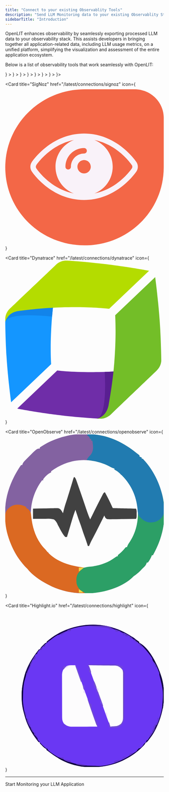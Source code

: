 ```yaml
---
title: "Connect to your existing Observablity Tools"
description: "Send LLM Monitoring data to your existing Observablity Stack"
sidebarTitle: "Introduction"
---
```


OpenLIT enhances observability by seamlessly exporting processed LLM data to your observability stack. This assists developers in bringing together all application-related data, including LLM usage metrics, on a unified platform, simplifying the visualization and assessment of the entire application ecosystem.

Below is a list of observability tools that work seamlessly with OpenLIT:

<CardGroup cols={2}>
  <Card
    title="OpenTelemetry Collector"
    href="/latest/connections/otelcol"
    icon={
      <svg xmlns="http://www.w3.org/2000/svg" viewBox="0 0 128 128">
        <path
          fill="#f5a800"
          d="M67.648 69.797c-5.246 5.25-5.246 13.758 0 19.008 5.25 5.246 13.758 5.246 19.004 0 5.25-5.25 5.25-13.758 0-19.008-5.246-5.246-13.754-5.246-19.004 0Zm14.207 14.219a6.649 6.649 0 0 1-9.41 0 6.65 6.65 0 0 1 0-9.407 6.649 6.649 0 0 1 9.41 0c2.598 2.586 2.598 6.809 0 9.407ZM86.43 3.672l-8.235 8.234a4.17 4.17 0 0 0 0 5.875l32.149 32.149a4.17 4.17 0 0 0 5.875 0l8.234-8.235c1.61-1.61 1.61-4.261 0-5.87L92.29 3.671a4.159 4.159 0 0 0-5.86 0ZM28.738 108.895a3.763 3.763 0 0 0 0-5.31l-4.183-4.187a3.768 3.768 0 0 0-5.313 0l-8.644 8.649-.016.012-2.371-2.375c-1.313-1.313-3.45-1.313-4.75 0-1.313 1.312-1.313 3.449 0 4.75l14.246 14.242a3.353 3.353 0 0 0 4.746 0c1.3-1.313 1.313-3.45 0-4.746l-2.375-2.375.016-.012Zm0 0"
        />
        <path
          fill="#425cc7"
          d="M72.297 27.313 54.004 45.605c-1.625 1.625-1.625 4.301 0 5.926L65.3 62.824c7.984-5.746 19.18-5.035 26.363 2.153l9.148-9.149c1.622-1.625 1.622-4.297 0-5.922L78.22 27.313a4.185 4.185 0 0 0-5.922 0ZM60.55 67.585l-6.672-6.672c-1.563-1.562-4.125-1.562-5.684 0l-23.53 23.54a4.036 4.036 0 0 0 0 5.687l13.331 13.332a4.036 4.036 0 0 0 5.688 0l15.132-15.157c-3.199-6.609-2.625-14.593 1.735-20.73Zm0 0"
        />
      </svg>
    }
  ></Card>
  <Card
    title="Prometheus + Tempo"
    href="/latest/connections/prometheus-tempo"
    icon={
      <svg
        version="1.1"
        xmlns="http://www.w3.org/2000/svg"
        viewBox="0 0 4000 4000"
        width="280"
        height="280"
      >
        <path
          d="M0 0 C0.79857422 0.24556641 1.59714844 0.49113281 2.41992188 0.74414062 C17.09304308 5.42869911 30.90634599 12.98472582 44 21 C45.02480469 21.62068359 45.02480469 21.62068359 46.0703125 22.25390625 C47.75 23.3125 47.75 23.3125 50 25 C50 25.66 50 26.32 50 27 C50.83724609 27.37705078 50.83724609 27.37705078 51.69140625 27.76171875 C58.16043099 31.23156789 64.03465684 36.64265607 69 42 C69.68449219 42.73734375 70.36898438 43.4746875 71.07421875 44.234375 C77 50.72894852 77 50.72894852 77 53 C77.66 53 78.32 53 79 53 C104.07327292 83.0201619 116.49589455 124.85257288 113.55859375 163.578125 C112.32548752 177.12704647 110.01976122 190.01307913 106 203 C105.69320313 204.07765625 105.38640625 205.1553125 105.0703125 206.265625 C94.54442366 241.10352256 68.17155703 268.82893557 39 289 C38.29359375 289.49371094 37.5871875 289.98742187 36.859375 290.49609375 C5.00785491 311.61503642 -38.42982822 318.21927689 -75.64599609 311.50146484 C-84.59254398 309.59561446 -93.32047225 306.86164266 -102 304 C-102.72848145 303.76297363 -103.45696289 303.52594727 -104.20751953 303.28173828 C-123.71175207 296.76081833 -143.73161299 283.81053643 -158 269 C-158.56203125 268.46117187 -159.1240625 267.92234375 -159.703125 267.3671875 C-171.07029514 256.40188702 -180.77446454 243.04078816 -188 229 C-188.81404297 227.49953125 -188.81404297 227.49953125 -189.64453125 225.96875 C-194.56344832 216.62387923 -198.06214155 207.1335994 -201 197 C-201.24556641 196.20142578 -201.49113281 195.40285156 -201.74414062 194.58007812 C-205.76275166 181.16703601 -206.47660711 168.02680199 -206.5 154.125 C-206.50449158 153.30391754 -206.50898315 152.48283508 -206.51361084 151.63687134 C-206.5841288 119.93191946 -196.57807869 92.17509283 -181 65 C-180.34 65 -179.68 65 -179 65 C-178.74089844 64.26910156 -178.48179687 63.53820312 -178.21484375 62.78515625 C-166.33732672 35.55470725 -131.25815674 14.56883791 -105.05859375 3.9296875 C-100.10981118 2.0348005 -95.08998402 0.46730497 -90 -1 C-89.14792969 -1.25539551 -88.29585938 -1.51079102 -87.41796875 -1.77392578 C-59.51425273 -9.82983194 -27.58820365 -8.53304929 0 0 Z M-54.05078125 17.75390625 C-60.72543904 25.44514519 -63.92363748 35.00775393 -64.29003906 45.02612305 C-64.89798139 61.38641023 -67.32909204 78.80895006 -76 93 C-76 93.66 -76 94.32 -76 95 C-76.66 95 -77.32 95 -78 95 C-78.05607422 93.58460937 -78.05607422 93.58460937 -78.11328125 92.140625 C-78.82693502 78.20338672 -80.67859331 62.32140669 -91 52 C-92.3137496 51.29552558 -93.64448382 50.62032097 -95 50 C-94.88140625 50.825 -94.7628125 51.65 -94.640625 52.5 C-92.80614094 68.93697719 -99.07935048 83.70638703 -104.38208008 99.00195312 C-111.40730008 119.49653954 -114.56688446 137.90769864 -105.1875 158.25 C-103.44973899 161.39497965 -101.43411479 164.30009287 -99.36328125 167.234375 C-98.73333252 168.12866211 -98.10338379 169.02294922 -97.4543457 169.94433594 C-96.97441162 170.62270508 -96.49447754 171.30107422 -96 172 C-97.86918091 171.59104492 -97.86918091 171.59104492 -99.77612305 171.17382812 C-104.40618087 170.16225829 -109.03769561 169.15750337 -113.66967773 168.15478516 C-115.67301076 167.72011651 -117.67594564 167.28360859 -119.6784668 166.84521484 C-122.55935239 166.21486478 -125.44161194 165.59117505 -128.32421875 164.96875 C-129.21711105 164.77188599 -130.11000336 164.57502197 -131.029953 164.37219238 C-135.0777587 163.50441571 -138.83185051 162.72938975 -143 163 C-142.44380871 168.32117335 -140.65057836 172.28405669 -138.1875 176.9375 C-137.86330078 177.59556641 -137.53910156 178.25363281 -137.20507812 178.93164062 C-136.1216268 181.06912895 -136.1216268 181.06912895 -134.74006653 183.16316223 C-133 186 -133 186 -132.16370964 187.78083611 C-129.53550016 193.32888517 -126.38750632 197.86666493 -121 201 C-111.02438565 203.70206111 -100.14960017 202.95628908 -89.89342737 202.75143003 C-85.76840169 202.68320091 -81.64351654 202.69543458 -77.51803589 202.69692993 C-70.59913734 202.68765009 -63.68272616 202.62091078 -56.76464844 202.51611328 C-48.77507739 202.39548582 -40.78805261 202.35180865 -32.79762852 202.3521713 C-24.26851139 202.35194873 -15.74035081 202.29838682 -7.21155691 202.22781801 C-4.76160876 202.21096362 -2.31178793 202.20375461 0.1382103 202.19858932 C3.98874208 202.187643 7.83725028 202.14070185 11.6870594 202.06615448 C13.09701321 202.04416861 14.50720667 202.03388013 15.91732979 202.0363121 C23.43697787 202.25924774 23.43697787 202.25924774 30.14088821 199.45344925 C31.66336165 197.70353872 32.84386444 196.00458662 34 194 C34.59425781 193.24976563 35.18851563 192.49953125 35.80078125 191.7265625 C39.60310448 186.44064546 42.80494203 180.91917166 45.875 175.1875 C46.26856689 174.45805176 46.66213379 173.72860352 47.06762695 172.97705078 C48.97531994 169.33756624 50.49600512 166.13763537 51 162 C38.23367724 164.24247535 25.52193792 166.64960327 12.859375 169.42456055 C11.90417969 169.62992432 10.94898438 169.83528809 9.96484375 170.046875 C8.70595337 170.32289551 8.70595337 170.32289551 7.42163086 170.60449219 C4.90586092 171.01537507 2.54450159 171.0692227 0 171 C0.67095703 170.12601562 0.67095703 170.12601562 1.35546875 169.234375 C12.60099977 153.98457174 16.09844438 136.5355913 13.72753906 117.85302734 C11.61158465 104.82462247 6.0395033 93.44756784 -0.19140625 81.9375 C-7.13385477 68.95752176 -9.75930428 56.848617 -9 42 C-22.90724427 53.52314525 -24.27379627 77.24853004 -26 94 C-26.46502962 99.32744462 -26.77800348 104.65677343 -27 110 C-27.33 110 -27.66 110 -28 110 C-28.10022461 109.04335449 -28.20044922 108.08670898 -28.30371094 107.10107422 C-28.68642643 103.48019549 -29.08560727 99.8612753 -29.48925781 96.24267578 C-29.66027356 94.68976315 -29.82708699 93.13638074 -29.98925781 91.58251953 C-31.63112433 75.90370783 -35.73368356 62.065751 -41.6875 47.4375 C-42.67589893 45.00076675 -43.65759482 42.56159667 -44.63671875 40.12109375 C-45.06686279 39.0633374 -45.49700684 38.00558105 -45.94018555 36.91577148 C-48.58150455 29.64894983 -49.00136366 21.50511373 -47 14 C-50.09696748 14 -51.80756917 15.79285921 -54.05078125 17.75390625 Z M-121 216 C-121 224.58 -121 233.16 -121 242 C-71.83 242 -22.66 242 28 242 C28 233.42 28 224.84 28 216 C-21.17 216 -70.34 216 -121 216 Z M-91 256 C-89.81054548 266.70509068 -87.26728169 273.74205581 -78.9140625 280.75 C-67.60923933 289.23776367 -55.17827313 292.97976896 -41.05859375 291.7421875 C-27.23552602 289.57926083 -16.5176754 283.94961664 -7.5078125 273.1796875 C-3.73564381 267.72665607 -2 262.60254792 -2 256 C-31.37 256 -60.74 256 -91 256 Z "
          fill="#E5532E"
          transform="translate(206,24)"
        />
        <path
          d="M0 0 C7.81166148 0.03178241 15.62332499 0.05623991 23.43502057 0.07785499 C33.10365895 0.10497155 42.77217642 0.14354843 52.44071102 0.19612575 C57.47001546 0.22331041 62.49922928 0.24592062 67.5285989 0.25631797 C72.20125611 0.26626648 76.87363135 0.2902761 81.54616725 0.32511914 C83.24587837 0.33543085 84.94562845 0.34078518 86.64537084 0.34063685 C108.71488001 0.34630829 108.71488001 0.34630829 117.52870953 7.78909767 C127.99131224 18.59662134 130.60773852 33.52233098 130.65370953 48.16409767 C130.61245953 49.36034767 130.57120953 50.55659767 130.52870953 51.78909767 C131.18870953 51.78909767 131.84870953 51.78909767 132.52870953 51.78909767 C133.90815728 58.98193233 134.73828508 66.03477135 134.77870953 73.35159767 C134.78773297 74.02964454 134.79675641 74.70769142 134.80605328 75.40628517 C134.78424264 79.03412226 134.50670886 81.70436062 132.52870953 84.78909767 C131.86870953 84.78909767 131.20870953 84.78909767 130.52870953 84.78909767 C130.18839703 85.65534767 130.18839703 85.65534767 129.84120953 86.53909767 C127.92684073 89.82087275 125.35839973 92.1814439 121.70785958 93.39381552 C119.1140549 93.86431303 116.67469039 93.91978098 114.03730881 93.92611206 C112.35273279 93.93372387 112.35273279 93.93372387 110.63412493 93.94148946 C108.78322628 93.94223609 108.78322628 93.94223609 106.89493573 93.94299781 C105.58422555 93.94738007 104.27351537 93.95176232 102.9230867 93.95627737 C99.28187284 93.9682329 95.64067222 93.9738889 91.99944258 93.97845852 C88.07367305 93.98441816 84.14791932 93.99602678 80.22216046 94.00674903 C70.74208434 94.0312597 61.262003 94.04589562 51.78190497 94.0588091 C49.10520787 94.06252117 46.4285113 94.06649436 43.75181472 94.07056177 C27.13442719 94.09579185 10.51703884 94.11784758 -6.10036361 94.13028991 C-9.94837116 94.13321965 -13.79637869 94.13618131 -17.64438617 94.13919532 C-18.60079996 94.13994137 -19.55721374 94.14068742 -20.54260976 94.14145608 C-36.04899731 94.15412002 -51.55527047 94.18735846 -67.06160449 94.22899716 C-82.97572069 94.27138137 -98.88977823 94.29498063 -114.80395073 94.30021048 C-123.74171531 94.30362793 -132.6793009 94.31542293 -141.61701 94.34831321 C-149.22550922 94.37626626 -156.83379276 94.38733386 -164.44233935 94.37611775 C-168.32559494 94.37091942 -172.20839849 94.37389331 -176.09158885 94.39858329 C-180.29821982 94.42510724 -184.50384914 94.41305613 -188.71053302 94.39709938 C-190.5580856 94.41792251 -190.5580856 94.41792251 -192.44296247 94.43916631 C-201.62434331 94.35293676 -201.62434331 94.35293676 -204.7273339 91.38000381 C-206.90810711 88.14014176 -207.20405182 86.51327921 -206.96738422 82.72659767 C-206.11215783 79.38650092 -204.1591884 77.7893938 -201.47129047 75.78909767 C-200.48129047 75.78909767 -199.49129047 75.78909767 -198.47129047 75.78909767 C-198.79500567 64.89164134 -198.79500567 64.89164134 -200.84629047 54.22659767 C-203.32615241 45.43767522 -204.05592814 36.28848729 -205.15586078 27.24710548 C-205.51946832 24.41366838 -205.96615877 21.60067977 -206.47129047 18.78909767 C-205.81129047 18.78909767 -205.15129047 18.78909767 -204.47129047 18.78909767 C-204.44550922 18.19741798 -204.41972797 17.60573829 -204.39316547 16.99612892 C-204.01588465 11.73992109 -203.46070315 8.55687631 -199.47129047 4.78909767 C-194.36030574 1.21140836 -190.25838405 0.66757031 -184.09970844 0.56790626 C-183.45074855 0.55643436 -182.80178867 0.54496246 -182.13316333 0.53314292 C-179.90998404 0.4958516 -177.68678323 0.46629978 -175.46347797 0.43753517 C-174.65850502 0.42592227 -173.85353206 0.41430938 -173.02416599 0.40234458 C-166.46502589 0.30777831 -159.90573823 0.23360872 -153.34629047 0.16409767 C-152.35247364 0.15319602 -151.3586568 0.14229438 -150.33472431 0.13106239 C-100.22485839 -0.41080537 -50.11126529 -0.20734358 0 0 Z "
          fill="#F58B1A"
          transform="translate(572.4712904691696,26.210902333259583)"
        />
        <path
          d="M0 0 C0.77412231 -0.0049649 1.54824463 -0.00992981 2.3458252 -0.01504517 C4.92204667 -0.02971687 7.49820638 -0.03648053 10.07446289 -0.04199219 C11.86511741 -0.04774387 13.65577191 -0.0535016 15.44642639 -0.05926514 C19.21184578 -0.0697923 22.97724373 -0.07562229 26.74267578 -0.07910156 C31.54752668 -0.08456001 36.35209042 -0.10852352 41.15685177 -0.13707352 C44.86225683 -0.1557905 48.56759436 -0.16091051 52.27304268 -0.16243744 C54.04271561 -0.16544908 55.81238778 -0.17342685 57.58201408 -0.18662262 C75.3649853 -0.3096521 75.3649853 -0.3096521 83.60961914 3.16113281 C83.60961914 3.82113281 83.60961914 4.48113281 83.60961914 5.16113281 C84.59961914 5.49113281 85.58961914 5.82113281 86.60961914 6.16113281 C86.60961914 6.82113281 86.60961914 7.48113281 86.60961914 8.16113281 C87.59961914 8.49113281 88.58961914 8.82113281 89.60961914 9.16113281 C92.23122439 13.46159857 93.31148158 17.61611396 94.23461914 22.53613281 C94.3601416 23.19371582 94.48566406 23.85129883 94.61499023 24.52880859 C95.26807135 28.02024753 95.82557097 31.50809234 96.23461914 35.03613281 C96.26677498 38.02422917 96.26677498 38.02422917 97.60961914 39.16113281 C98.08892585 42.36649643 98.48168746 45.57171459 98.85961914 48.79003906 C99.01324619 52.27222556 99.01324619 52.27222556 100.60961914 55.16113281 C101.08968171 58.58157865 101.48213542 62.00182777 101.85961914 65.43457031 C101.97461576 69.10578391 101.97461576 69.10578391 103.60961914 72.16113281 C104.74061694 79.38695208 105.68659904 85.8347847 101.60961914 92.16113281 C98.8477031 93.88676535 96.75458763 94.41019358 93.52203369 94.40164185 C92.7171904 94.40439117 91.91234711 94.4071405 91.08311462 94.40997314 C90.20917557 94.40278259 89.33523651 94.39559204 88.43481445 94.38818359 C87.04405449 94.38862167 87.04405449 94.38862167 85.62519836 94.3890686 C82.56261821 94.38767601 79.50028177 94.37211799 76.43774414 94.35644531 C74.31353895 94.35271494 72.18933204 94.34986808 70.06512451 94.34786987 C64.47555792 94.34023538 58.88609534 94.32058839 53.29656982 94.29846191 C47.59234016 94.27799958 41.88809368 94.26886732 36.18383789 94.25878906 C24.99238595 94.23734239 13.8010112 94.20320858 2.60961914 94.16113281 C2.60961914 93.50113281 2.60961914 92.84113281 2.60961914 92.16113281 C1.28961914 91.50113281 -0.03038086 90.84113281 -1.39038086 90.16113281 C-1.39038086 86.86113281 -1.39038086 83.56113281 -1.39038086 80.16113281 C-0.73038086 80.16113281 -0.07038086 80.16113281 0.60961914 80.16113281 C0.60961914 79.50113281 0.60961914 78.84113281 0.60961914 78.16113281 C2.57109788 76.77175204 4.5712849 75.43509172 6.60961914 74.16113281 C6.46928803 72.18156841 6.32220684 70.2024814 6.17211914 68.22363281 C6.0909082 67.12148437 6.00969727 66.01933594 5.92602539 64.88378906 C5.9054383 62.25003379 5.9054383 62.25003379 4.60961914 61.16113281 C4.25535626 58.66045362 3.94866274 56.17054116 3.67211914 53.66113281 C2.97499638 47.72183036 2.06393651 41.96712852 0.60961914 36.16113281 C-0.63192401 30.84152821 -1.69843597 25.58136778 -2.39038086 20.16113281 C-3.27725586 19.93425781 -4.16413086 19.70738281 -5.07788086 19.47363281 C-8.97658163 17.92886458 -10.86266072 16.50664477 -13.39038086 13.16113281 C-14.01538086 9.66113281 -14.01538086 9.66113281 -13.39038086 6.16113281 C-10.95288086 3.28613281 -10.95288086 3.28613281 -8.39038086 1.16113281 C-6.43570233 -0.79354572 -2.66953234 0.00404301 0 0 Z "
          fill="#F3861E"
          transform="translate(499.390380859375,129.8388671875)"
        />
        <path
          d="M0 0 C1.28812843 -0.00087616 1.28812843 -0.00087616 2.60227966 -0.00177002 C5.4433522 0.00101876 8.28337813 0.0321479 11.12426758 0.06347656 C13.0929558 0.07093613 15.06165144 0.07663041 17.03034973 0.08062744 C22.21402457 0.09590609 27.39725168 0.13520723 32.58074951 0.17944336 C37.86928246 0.22034791 43.15788769 0.23862816 48.4465332 0.25878906 C58.82498522 0.30169924 69.2031048 0.36997763 79.58129883 0.45410156 C79.58129883 1.11410156 79.58129883 1.77410156 79.58129883 2.45410156 C80.30317383 2.51597656 81.02504883 2.57785156 81.76879883 2.64160156 C86.34378535 3.96326434 88.66735539 7.10011128 91.26879883 10.95410156 C93.91184723 15.98847948 95.15859532 20.86515458 96.08129883 26.45410156 C96.27248291 27.56881836 96.27248291 27.56881836 96.4675293 28.70605469 C97.45090036 34.49467528 98.33132066 40.29636158 99.15161133 46.11035156 C99.34298537 48.40512271 99.34298537 48.40512271 100.58129883 49.45410156 C100.9572522 52.07990089 101.28799393 54.69394036 101.58129883 57.32910156 C102.18542641 62.96821024 102.18542641 62.96821024 103.58129883 68.45410156 C104.18623479 74.45692765 103.56937183 79.09617756 100.58129883 84.45410156 C98.26879883 87.14160156 98.26879883 87.14160156 95.58129883 89.45410156 C94.80995605 90.14938965 94.03861328 90.84467773 93.24389648 91.56103516 C88.23757914 94.82224428 82.04259779 94.06409124 76.29223633 94.05566406 C74.35001694 94.06851944 74.35001694 94.06851944 72.36856079 94.08163452 C69.62989915 94.09652155 66.89175312 94.09600854 64.15307617 94.08544922 C60.67624468 94.07391845 57.20156475 94.10758662 53.72508812 94.15413857 C50.37239054 94.19106043 47.02013486 94.18323441 43.66723633 94.18066406 C42.43556732 94.19908356 41.20389832 94.21750305 39.93490601 94.23648071 C31.18087804 94.14413817 25.05854784 91.97233607 17.58129883 87.45410156 C17.58129883 86.79410156 17.58129883 86.13410156 17.58129883 85.45410156 C16.92129883 85.45410156 16.26129883 85.45410156 15.58129883 85.45410156 C11.58129883 80.04233686 11.58129883 80.04233686 11.58129883 77.45410156 C10.92129883 77.45410156 10.26129883 77.45410156 9.58129883 77.45410156 C7.47275123 69.11831007 6.00279959 60.90209055 5.01098633 52.37597656 C4.89505539 49.5689572 4.89505539 49.5689572 3.58129883 48.45410156 C3.26156498 46.83429134 2.99386344 45.20413558 2.74926758 43.57128906 C2.59006836 42.56839844 2.43086914 41.56550781 2.2668457 40.53222656 C1.93864701 38.42145852 1.61814364 36.30947744 1.3059082 34.19628906 C0.3242425 28.11228977 -0.8145478 23.50269406 -4.41870117 18.45410156 C-6.94243018 17.09332121 -6.94243018 17.09332121 -9.41870117 16.45410156 C-11.91879205 13.95401069 -11.71582856 13.03281566 -11.73120117 9.57910156 C-11.74795898 8.71542969 -11.7647168 7.85175781 -11.78198242 6.96191406 C-10.75059016 -0.15801962 -6.24024035 -0.11050837 0 0 Z "
          fill="#F3821F"
          transform="translate(517.418701171875,234.5458984375)"
        />
        <path
          d="M0 0 C7.81166148 0.03178241 15.62332499 0.05623991 23.43502057 0.07785499 C33.10365895 0.10497155 42.77217642 0.14354843 52.44071102 0.19612575 C57.47001546 0.22331041 62.49922928 0.24592062 67.5285989 0.25631797 C72.20125611 0.26626648 76.87363135 0.2902761 81.54616725 0.32511914 C83.24587837 0.33543085 84.94562845 0.34078518 86.64537084 0.34063685 C108.71488001 0.34630829 108.71488001 0.34630829 117.52870953 7.78909767 C127.99131224 18.59662134 130.60773852 33.52233098 130.65370953 48.16409767 C130.61245953 49.36034767 130.57120953 50.55659767 130.52870953 51.78909767 C131.18870953 51.78909767 131.84870953 51.78909767 132.52870953 51.78909767 C133.90815728 58.98193233 134.73828508 66.03477135 134.77870953 73.35159767 C134.78773297 74.02964454 134.79675641 74.70769142 134.80605328 75.40628517 C134.78424264 79.03412226 134.50670886 81.70436062 132.52870953 84.78909767 C131.86870953 84.78909767 131.20870953 84.78909767 130.52870953 84.78909767 C130.18839703 85.65534767 130.18839703 85.65534767 129.84120953 86.53909767 C127.92684073 89.82087275 125.35839973 92.1814439 121.70785958 93.39381552 C119.1140549 93.86431303 116.67469039 93.91978098 114.03730881 93.92611206 C112.35273279 93.93372387 112.35273279 93.93372387 110.63412493 93.94148946 C108.78322628 93.94223609 108.78322628 93.94223609 106.89493573 93.94299781 C105.58422555 93.94738007 104.27351537 93.95176232 102.9230867 93.95627737 C99.28187284 93.9682329 95.64067222 93.9738889 91.99944258 93.97845852 C88.07367305 93.98441816 84.14791932 93.99602678 80.22216046 94.00674903 C70.74208434 94.0312597 61.262003 94.04589562 51.78190497 94.0588091 C49.10520787 94.06252117 46.4285113 94.06649436 43.75181472 94.07056177 C27.13442719 94.09579185 10.51703884 94.11784758 -6.10036361 94.13028991 C-9.94837116 94.13321965 -13.79637869 94.13618131 -17.64438617 94.13919532 C-18.60079996 94.13994137 -19.55721374 94.14068742 -20.54260976 94.14145608 C-36.04899731 94.15412002 -51.55527047 94.18735846 -67.06160449 94.22899716 C-82.97572069 94.27138137 -98.88977823 94.29498063 -114.80395073 94.30021048 C-123.74171531 94.30362793 -132.6793009 94.31542293 -141.61701 94.34831321 C-149.22550922 94.37626626 -156.83379276 94.38733386 -164.44233935 94.37611775 C-168.32559494 94.37091942 -172.20839849 94.37389331 -176.09158885 94.39858329 C-180.29821982 94.42510724 -184.50384914 94.41305613 -188.71053302 94.39709938 C-190.5580856 94.41792251 -190.5580856 94.41792251 -192.44296247 94.43916631 C-201.62434331 94.35293676 -201.62434331 94.35293676 -204.7273339 91.38000381 C-206.90810711 88.14014176 -207.20405182 86.51327921 -206.96738422 82.72659767 C-206.11215783 79.38650092 -204.1591884 77.7893938 -201.47129047 75.78909767 C-200.48129047 75.78909767 -199.49129047 75.78909767 -198.47129047 75.78909767 C-198.79500567 64.89164134 -198.79500567 64.89164134 -200.84629047 54.22659767 C-203.32615241 45.43767522 -204.05592814 36.28848729 -205.15586078 27.24710548 C-205.51946832 24.41366838 -205.96615877 21.60067977 -206.47129047 18.78909767 C-205.81129047 18.78909767 -205.15129047 18.78909767 -204.47129047 18.78909767 C-204.44550922 18.19741798 -204.41972797 17.60573829 -204.39316547 16.99612892 C-204.01588465 11.73992109 -203.46070315 8.55687631 -199.47129047 4.78909767 C-194.36030574 1.21140836 -190.25838405 0.66757031 -184.09970844 0.56790626 C-183.45074855 0.55643436 -182.80178867 0.54496246 -182.13316333 0.53314292 C-179.90998404 0.4958516 -177.68678323 0.46629978 -175.46347797 0.43753517 C-174.65850502 0.42592227 -173.85353206 0.41430938 -173.02416599 0.40234458 C-166.46502589 0.30777831 -159.90573823 0.23360872 -153.34629047 0.16409767 C-152.35247364 0.15319602 -151.3586568 0.14229438 -150.33472431 0.13106239 C-100.22485839 -0.41080537 -50.11126529 -0.20734358 0 0 Z M-202.47129047 10.78909767 C-205.64991995 20.32498612 -203.06790853 31.2900083 -201.20566547 40.89847267 C-200.39430456 45.19695919 -199.86701977 49.43607537 -199.47129047 53.78909767 C-198.81129047 53.78909767 -198.15129047 53.78909767 -197.47129047 53.78909767 C-197.48289203 54.53933204 -197.49449359 55.28956642 -197.50644672 56.06253517 C-197.56507336 62.71247183 -197.28898355 69.1891464 -196.47129047 75.78909767 C-197.39168109 76.24735939 -197.39168109 76.24735939 -198.33066547 76.71487892 C-201.66522819 78.37598365 -201.66522819 78.37598365 -204.47129047 80.78909767 C-204.92916814 84.38670791 -205.03238588 86.75751496 -203.27974653 89.97976989 C-200.84539379 92.41529604 -199.507696 92.29286177 -196.09849346 92.30084217 C-194.97641723 92.31312325 -193.85434099 92.32540434 -192.69826245 92.33805758 C-191.4602547 92.33118105 -190.22224695 92.32430452 -188.94672382 92.31721961 C-187.63560678 92.32557627 -186.32448973 92.33393293 -184.97364187 92.34254283 C-181.32637857 92.36513165 -177.67949386 92.36259592 -174.03218234 92.35597348 C-170.10150508 92.35310632 -166.17093524 92.37313378 -162.24030292 92.39012611 C-154.53535209 92.41953022 -146.83053213 92.42677427 -139.125531 92.4255506 C-132.86183686 92.42471904 -126.5981842 92.43056883 -120.33449924 92.4411763 C-100.64306288 92.47387741 -80.95175408 92.48283105 -61.26029451 92.47408656 C-45.72737065 92.46810852 -30.1947628 92.49847507 -14.66191773 92.54570927 C1.28385166 92.59382095 17.22946896 92.61588323 33.17531252 92.61039847 C42.12891271 92.60782205 51.0822105 92.61580703 60.03574765 92.65146911 C67.66144666 92.68160241 75.28668605 92.68734113 82.9124095 92.6616601 C86.8023689 92.64924327 90.69146469 92.64801531 94.58135235 92.677369 C98.14615674 92.70397753 101.70939834 92.69797846 105.2741497 92.66653905 C107.16721365 92.6581291 109.06033529 92.68401618 110.95322108 92.71131521 C119.14611436 92.59318685 123.78556757 90.68232793 129.52870953 84.78909767 C132.70938511 80.88471197 132.91201077 77.89196919 132.84120953 72.91409767 C132.83734234 71.74105079 132.83347516 70.56800392 132.82949078 69.35941017 C132.64901995 65.78777265 132.64901995 65.78777265 131.55214703 62.47269142 C130.50354193 58.69851351 130.21300459 55.3544892 129.99868023 51.46707618 C129.46946391 42.25707121 128.06627358 33.67308555 125.34120953 24.85159767 C124.94059308 23.4950608 124.94059308 23.4950608 124.53188336 22.11111915 C122.10138624 14.75328496 118.19587488 10.10100626 111.65370953 5.97659767 C103.6410459 2.93178549 95.96530764 2.49626353 87.45276654 2.514943 C85.66722799 2.50708799 85.66722799 2.50708799 83.84561795 2.49907428 C80.56350081 2.48672121 77.28151715 2.48322928 73.9993813 2.48367119 C70.45127641 2.48201521 66.90320982 2.46893472 63.35512555 2.4574784 C55.60950109 2.43469529 47.86390415 2.42671594 40.11825073 2.42165196 C35.27928254 2.41838902 30.44032225 2.4118632 25.60135853 2.40465057 C12.19389458 2.38509822 -1.21356205 2.36868441 -14.62104118 2.36577404 C-15.47778747 2.36558647 -16.33453376 2.3653989 -17.21724206 2.36520564 C-18.95389732 2.3648394 -20.69055258 2.3644757 -22.42720784 2.36411453 C-23.28923313 2.36393172 -24.15125843 2.36374891 -25.0394057 2.36356056 C-25.9024866 2.36338001 -26.76556751 2.36319946 -27.65480237 2.36301344 C-41.65215766 2.35946872 -55.64935941 2.33242172 -69.64666141 2.29506267 C-84.02979103 2.25698175 -98.41284442 2.2376166 -112.79602557 2.23731452 C-120.86693525 2.23673013 -128.93766141 2.22824874 -137.00852382 2.19931686 C-143.87719125 2.17480655 -150.74560813 2.16751806 -157.61430747 2.18256439 C-161.11723043 2.18973323 -164.61965858 2.18887752 -168.12252605 2.16615379 C-171.92289454 2.14577615 -175.72197963 2.15619861 -179.52233112 2.17436683 C-180.62515526 2.16116686 -181.72797941 2.1479669 -182.86422247 2.13436693 C-191.17447897 2.22516407 -196.90407341 4.50100861 -202.47129047 10.78909767 Z "
          fill="#FAD6AA"
          transform="translate(572.4712904691696,26.210902333259583)"
        />
        <path
          d="M0 0 C0.77412231 -0.0049649 1.54824463 -0.00992981 2.3458252 -0.01504517 C4.92204667 -0.02971687 7.49820638 -0.03648053 10.07446289 -0.04199219 C11.86511741 -0.04774387 13.65577191 -0.0535016 15.44642639 -0.05926514 C19.21184578 -0.0697923 22.97724373 -0.07562229 26.74267578 -0.07910156 C31.54752668 -0.08456001 36.35209042 -0.10852352 41.15685177 -0.13707352 C44.86225683 -0.1557905 48.56759436 -0.16091051 52.27304268 -0.16243744 C54.04271561 -0.16544908 55.81238778 -0.17342685 57.58201408 -0.18662262 C75.3649853 -0.3096521 75.3649853 -0.3096521 83.60961914 3.16113281 C83.60961914 3.82113281 83.60961914 4.48113281 83.60961914 5.16113281 C84.59961914 5.49113281 85.58961914 5.82113281 86.60961914 6.16113281 C86.60961914 6.82113281 86.60961914 7.48113281 86.60961914 8.16113281 C87.59961914 8.49113281 88.58961914 8.82113281 89.60961914 9.16113281 C92.23122439 13.46159857 93.31148158 17.61611396 94.23461914 22.53613281 C94.3601416 23.19371582 94.48566406 23.85129883 94.61499023 24.52880859 C95.26807135 28.02024753 95.82557097 31.50809234 96.23461914 35.03613281 C96.26677498 38.02422917 96.26677498 38.02422917 97.60961914 39.16113281 C98.08892585 42.36649643 98.48168746 45.57171459 98.85961914 48.79003906 C99.01324619 52.27222556 99.01324619 52.27222556 100.60961914 55.16113281 C101.08968171 58.58157865 101.48213542 62.00182777 101.85961914 65.43457031 C101.97461576 69.10578391 101.97461576 69.10578391 103.60961914 72.16113281 C104.74061694 79.38695208 105.68659904 85.8347847 101.60961914 92.16113281 C98.8477031 93.88676535 96.75458763 94.41019358 93.52203369 94.40164185 C92.7171904 94.40439117 91.91234711 94.4071405 91.08311462 94.40997314 C90.20917557 94.40278259 89.33523651 94.39559204 88.43481445 94.38818359 C87.04405449 94.38862167 87.04405449 94.38862167 85.62519836 94.3890686 C82.56261821 94.38767601 79.50028177 94.37211799 76.43774414 94.35644531 C74.31353895 94.35271494 72.18933204 94.34986808 70.06512451 94.34786987 C64.47555792 94.34023538 58.88609534 94.32058839 53.29656982 94.29846191 C47.59234016 94.27799958 41.88809368 94.26886732 36.18383789 94.25878906 C24.99238595 94.23734239 13.8010112 94.20320858 2.60961914 94.16113281 C2.60961914 93.50113281 2.60961914 92.84113281 2.60961914 92.16113281 C1.28961914 91.50113281 -0.03038086 90.84113281 -1.39038086 90.16113281 C-1.39038086 86.86113281 -1.39038086 83.56113281 -1.39038086 80.16113281 C-0.73038086 80.16113281 -0.07038086 80.16113281 0.60961914 80.16113281 C0.60961914 79.50113281 0.60961914 78.84113281 0.60961914 78.16113281 C2.57109788 76.77175204 4.5712849 75.43509172 6.60961914 74.16113281 C6.46928803 72.18156841 6.32220684 70.2024814 6.17211914 68.22363281 C6.0909082 67.12148437 6.00969727 66.01933594 5.92602539 64.88378906 C5.9054383 62.25003379 5.9054383 62.25003379 4.60961914 61.16113281 C4.25535626 58.66045362 3.94866274 56.17054116 3.67211914 53.66113281 C2.97499638 47.72183036 2.06393651 41.96712852 0.60961914 36.16113281 C-0.63192401 30.84152821 -1.69843597 25.58136778 -2.39038086 20.16113281 C-3.27725586 19.93425781 -4.16413086 19.70738281 -5.07788086 19.47363281 C-8.97658163 17.92886458 -10.86266072 16.50664477 -13.39038086 13.16113281 C-14.01538086 9.66113281 -14.01538086 9.66113281 -13.39038086 6.16113281 C-10.95288086 3.28613281 -10.95288086 3.28613281 -8.39038086 1.16113281 C-6.43570233 -0.79354572 -2.66953234 0.00404301 0 0 Z M-9.36430359 4.56132507 C-11.02090739 7.14421786 -10.92298481 9.30877239 -10.80834961 12.30566406 C-10.54018202 14.41671496 -10.54018202 14.41671496 -8.20288086 15.84863281 C-6.81069336 16.49832031 -6.81069336 16.49832031 -5.39038086 17.16113281 C-0.2402004 21.23336852 0.75569191 24.92949716 1.60961914 31.16113281 C1.87279855 33.44073097 2.10939695 35.72139558 2.33618164 38.00488281 C2.66861073 40.62632363 3.32904673 43.13198624 4.00024414 45.68457031 C6.5989178 56.24584658 8.1144608 66.24159469 7.60961914 77.16113281 C6.40305664 77.56332031 6.40305664 77.56332031 5.17211914 77.97363281 C3.90368164 78.56144531 3.90368164 78.56144531 2.60961914 79.16113281 C1.42510605 82.7146721 1.3432002 85.43126759 1.60961914 89.16113281 C2.82359015 90.9299236 2.82359015 90.9299236 4.60961914 92.16113281 C7.55189432 92.45227852 10.28165571 92.56047351 13.22436523 92.53344727 C14.10434677 92.53709793 14.98432831 92.5407486 15.89097595 92.54450989 C18.8051981 92.55262754 21.71886623 92.53899298 24.63305664 92.52441406 C26.65703328 92.52389551 28.68101043 92.52441303 30.70498657 92.52592468 C34.95029199 92.5258349 39.19540775 92.51539454 43.44067383 92.49731445 C48.88040339 92.47465611 54.31985503 92.47407734 59.75961876 92.4808321 C63.94093288 92.48417564 68.12218375 92.47753423 72.30348587 92.46770287 C74.30893243 92.46385505 76.31438604 92.46270092 78.31983566 92.46428871 C81.12538772 92.46465998 83.93058523 92.45202071 86.73608398 92.43579102 C87.56431168 92.43826843 88.39253937 92.44074585 89.24586487 92.44329834 C93.43836972 92.40463381 96.84402792 92.23874676 100.60961914 90.16113281 C105.17476866 81.03083377 100.4504742 62.85586985 98.10961914 53.30957031 C97.30405957 49.84818153 96.75368751 46.34190202 96.17211914 42.83691406 C95.65904303 40.09724808 95.65904303 40.09724808 94.59399414 37.31347656 C93.65986988 34.32205482 93.27968049 31.56617723 93.02832031 28.45092773 C92.38625848 20.68764756 91.01191795 14.14878228 85.60961914 8.16113281 C82.16661295 5.6845845 80.96859245 5.16113281 76.60961914 5.16113281 C76.60961914 4.50113281 76.60961914 3.84113281 76.60961914 3.16113281 C65.7092325 3.09168956 54.8088983 3.03835043 43.90833569 3.0056963 C38.84701423 2.99002568 33.78584386 2.96876194 28.72460938 2.93481445 C23.84223758 2.90227078 18.96001131 2.88429032 14.07753944 2.87650108 C12.21275859 2.87094859 10.3479859 2.86010619 8.48326683 2.84394264 C5.87571232 2.82223459 3.26876282 2.81916309 0.66113281 2.82055664 C-0.1135434 2.80977081 -0.8882196 2.79898499 -1.68637085 2.78787231 C-5.78105157 2.78663104 -5.78105157 2.78663104 -9.36430359 4.56132507 Z "
          fill="#FCDFBD"
          transform="translate(499.390380859375,129.8388671875)"
        />
        <path
          d="M0 0 C0 0.66 0 1.32 0 2 C0.99 2.33 1.98 2.66 3 3 C2.37671074 2.9981014 1.75342149 2.9962028 1.11124468 2.99424666 C-35.8316101 2.88235132 -72.77443982 2.79656474 -109.71742937 2.74467335 C-114.15341674 2.73841983 -118.58940377 2.73194822 -123.02539062 2.7253418 C-123.90851411 2.72403024 -124.7916376 2.72271869 -125.70152241 2.7213674 C-140.0001278 2.69961205 -154.29863265 2.66018981 -168.5971784 2.61423602 C-183.26929177 2.56747498 -197.94135249 2.53970535 -212.61353731 2.52955753 C-221.66678834 2.52269763 -230.7197552 2.50103305 -239.77291876 2.46041767 C-245.98139313 2.43398364 -252.18972063 2.42600049 -258.39824718 2.43249311 C-261.98010448 2.43569503 -265.56146529 2.43079427 -269.14323425 2.40397263 C-273.02922568 2.37508582 -276.91457215 2.38506972 -280.80065918 2.39872742 C-281.92907714 2.38416321 -283.05749511 2.369599 -284.22010756 2.35459346 C-291.06284031 2.41965572 -295.74417327 3.45582341 -301 8 C-305.49954583 13.5132775 -304.62480461 20.24409991 -304 27 C-303.47596148 30.68740117 -302.78714103 34.3398932 -302.07446289 37.99487305 C-301.08835789 43.12439582 -300.71616402 47.79634028 -301 53 C-300.34 53 -299.68 53 -299 53 C-298.29223008 60.35575165 -297.85284308 67.6094524 -298 75 C-298.66 75 -299.32 75 -300 75 C-300.05607422 73.47632812 -300.05607422 73.47632812 -300.11328125 71.921875 C-300.52249799 62.5792318 -300.52249799 62.5792318 -302.375 53.4375 C-304.85486194 44.64857755 -305.58463767 35.49938963 -306.68457031 26.45800781 C-307.04817785 23.62457072 -307.4948683 20.81158211 -308 18 C-307.34 18 -306.68 18 -306 18 C-305.97421875 17.40832031 -305.9484375 16.81664063 -305.921875 16.20703125 C-305.54459418 10.95082343 -304.98941268 7.76777864 -301 4 C-295.88901527 0.42231069 -291.78709358 -0.12152736 -285.62841797 -0.22119141 C-284.97948641 -0.2326718 -284.33055485 -0.2441522 -283.66195869 -0.25598049 C-281.43875074 -0.29329466 -279.21552246 -0.32284853 -276.9921875 -0.3515625 C-276.18700684 -0.36311308 -275.38182617 -0.37466366 -274.55224609 -0.38656425 C-269.0010108 -0.46608803 -263.44969538 -0.53238466 -257.89821625 -0.59233475 C-255.88810296 -0.61405362 -253.87799632 -0.63639676 -251.86789703 -0.65937424 C-167.92161866 -1.61516063 -83.94646571 -0.5607756 0 0 Z "
          fill="#FCD5A8"
          transform="translate(674,27)"
        />
        <path
          d="M0 0 C1.26884033 -0.00043808 2.53768066 -0.00087616 3.8449707 -0.00132751 C7.31157566 -0.00218587 10.77786722 0.01541358 14.24439955 0.03639436 C17.87187059 0.05518806 21.49934935 0.05691371 25.12686157 0.06047058 C31.99034527 0.06978317 38.85368508 0.0943862 45.71710551 0.12451905 C53.53327874 0.15808764 61.34945896 0.17455523 69.16568637 0.18960536 C85.23895969 0.22093653 101.31208841 0.2736816 117.38525391 0.34057617 C117.71525391 1.00057617 118.04525391 1.66057617 118.38525391 2.34057617 C117.43633852 2.33919348 117.43633852 2.33919348 116.46825314 2.33778286 C101.06055823 2.31567836 85.65286885 2.29914059 70.24516201 2.288764 C62.79405077 2.28361232 55.34295014 2.27659112 47.8918457 2.26513672 C41.39588367 2.25515541 34.8999293 2.24871454 28.40395981 2.24648768 C24.96584978 2.24518643 21.52776171 2.24213767 18.08965874 2.23484612 C14.24734975 2.22676375 10.40506206 2.22658726 6.56274414 2.22705078 C5.42841949 2.22345551 4.29409485 2.21986023 3.12539673 2.21615601 C-6.37919818 1.8109729 -6.37919818 1.8109729 -14.95068359 5.01635742 C-16.96398665 7.82836521 -17.55630215 10.14791063 -18.23974609 13.52807617 C-18.64063287 15.47827244 -19.08621912 17.42103588 -19.61474609 19.34057617 C-20.27474609 19.67057617 -20.93474609 20.00057617 -21.61474609 20.34057617 C-22.27029729 22.86790852 -22.27029729 22.86790852 -22.61474609 25.34057617 C-21.95474609 25.34057617 -21.29474609 25.34057617 -20.61474609 25.34057617 C-20.53434082 26.12295654 -20.45393555 26.90533691 -20.37109375 27.71142578 C-20.00358667 31.23472293 -19.6218651 34.75633514 -19.23974609 38.27807617 C-19.11341797 39.50977539 -18.98708984 40.74147461 -18.85693359 42.01049805 C-18.72802734 43.18032227 -18.59912109 44.35014648 -18.46630859 45.55541992 C-18.35109863 46.63944092 -18.23588867 47.72346191 -18.1171875 48.84033203 C-17.95138184 49.6654126 -17.78557617 50.49049316 -17.61474609 51.34057617 C-16.95474609 51.67057617 -16.29474609 52.00057617 -15.61474609 52.34057617 C-14.98193359 55.28979492 -14.98193359 55.28979492 -14.48974609 59.02807617 C-14.32216797 60.24881836 -14.15458984 61.46956055 -13.98193359 62.72729492 C-13.09725805 71.4328787 -13.09725805 71.4328787 -14.82177734 74.45776367 C-15.61648438 75.32788086 -15.61648438 75.32788086 -16.42724609 76.21557617 C-17.21035156 77.10889648 -17.21035156 77.10889648 -18.00927734 78.02026367 C-19.61474609 79.34057617 -19.61474609 79.34057617 -22.61474609 79.34057617 C-22.28474609 80.66057617 -21.95474609 81.98057617 -21.61474609 83.34057617 C-21.11974609 82.35057617 -21.11974609 82.35057617 -20.61474609 81.34057617 C-19.95474609 82.99057617 -19.29474609 84.64057617 -18.61474609 86.34057617 C-17.00792969 86.32317383 -17.00792969 86.32317383 -15.36865234 86.30541992 C-13.97151866 86.29604319 -12.57438311 86.28694286 -11.17724609 86.27807617 C-10.47019531 86.26969727 -9.76314453 86.26131836 -9.03466797 86.25268555 C-7.2278105 86.2440403 -5.42087007 86.28837606 -3.61474609 86.34057617 C-3.11974609 86.83557617 -3.11974609 86.83557617 -2.61474609 87.34057617 C-0.7115037 87.42362692 1.19485708 87.43540523 3.09985352 87.4206543 C4.34988663 87.41481323 5.59991974 87.40897217 6.88783264 87.4029541 C7.56985308 87.39779282 8.25187351 87.39263153 8.95456123 87.38731384 C12.70599666 87.3602339 16.45746653 87.35233479 20.20898438 87.34448242 C21.01982892 87.34261681 21.83067347 87.34075119 22.66608906 87.33882904 C32.65790901 87.32446352 42.64818161 87.4409207 52.63916016 87.55932617 C53.58861889 87.57040405 54.53807762 87.58148193 55.51630783 87.59289551 C61.33792626 87.66108926 67.15950679 87.73212797 72.9810791 87.80413818 C78.01096895 87.86591748 83.04088601 87.92539829 88.07080078 87.98510742 C97.84231212 88.10142441 107.61379222 88.2201649 117.38525391 88.34057617 C117.38525391 88.67057617 117.38525391 89.00057617 117.38525391 89.34057617 C99.18337462 89.43395049 80.98155736 89.50452141 62.77949047 89.54782486 C54.32825408 89.56846439 45.87716636 89.59661138 37.42602539 89.64233398 C30.06139364 89.68215939 22.69686955 89.70799887 15.33213311 89.71693015 C11.43124431 89.72215225 7.53066351 89.73445445 3.62987328 89.7634964 C-0.03993981 89.79059795 -3.70931731 89.79903204 -7.37922096 89.7930069 C-9.37183809 89.79463622 -11.36440751 89.81618652 -13.35690308 89.83825684 C-14.53900864 89.83275818 -15.7211142 89.82725952 -16.93904114 89.82159424 C-17.9686839 89.82528141 -18.99832666 89.82896858 -20.05917072 89.83276749 C-22.61474609 89.34057617 -22.61474609 89.34057617 -24.4343214 87.52535629 C-26.22484589 84.21137758 -26.199019 82.04097124 -25.61474609 78.34057617 C-23.79346432 76.11270855 -22.0686028 74.96012159 -19.61474609 73.34057617 C-18.95474609 73.34057617 -18.29474609 73.34057617 -17.61474609 73.34057617 C-17.68693359 72.75791992 -17.75912109 72.17526367 -17.83349609 71.57495117 C-18.59946138 64.80892451 -18.71997467 58.14535766 -18.61474609 51.34057617 C-19.27474609 51.34057617 -19.93474609 51.34057617 -20.61474609 51.34057617 C-20.73591797 50.3015918 -20.85708984 49.26260742 -20.98193359 48.19213867 C-21.1502246 46.78316713 -21.31956845 45.37432109 -21.48974609 43.96557617 C-21.57853027 43.22968262 -21.66731445 42.49378906 -21.75878906 41.7355957 C-22.24586818 37.83810677 -22.84059557 34.04338839 -23.73974609 30.21557617 C-25.18202693 23.41954888 -26.40538593 14.8488678 -23.17724609 8.52416992 C-17.10088184 0.03245087 -9.80270299 -0.0885495 0 0 Z "
          fill="#EB7D34"
          transform="translate(393.61474609375,28.659423828125)"
        />
        <path
          d="M0 0 C1.26972656 -0.00386719 2.53945313 -0.00773438 3.84765625 -0.01171875 C5.16636719 -0.00011719 6.48507812 0.01148438 7.84375 0.0234375 C9.16246094 0.01183594 10.48117187 0.00023437 11.83984375 -0.01171875 C13.74443359 -0.00591797 13.74443359 -0.00591797 15.6875 0 C17.42290039 0.00507568 17.42290039 0.00507568 19.19335938 0.01025391 C22.65578566 0.43688579 24.58907984 1.28338265 27.34375 3.3984375 C27.34375 4.0584375 27.34375 4.7184375 27.34375 5.3984375 C28.00375 5.3984375 28.66375 5.3984375 29.34375 5.3984375 C29.34375 8.3684375 29.34375 11.3384375 29.34375 14.3984375 C28.68375 14.3984375 28.02375 14.3984375 27.34375 14.3984375 C27.34375 15.3884375 27.34375 16.3784375 27.34375 17.3984375 C26.35375 17.3984375 25.36375 17.3984375 24.34375 17.3984375 C24.34375 18.0584375 24.34375 18.7184375 24.34375 19.3984375 C20.02048967 19.4976386 15.69783976 19.57006015 11.3737793 19.61816406 C9.90426079 19.63822575 8.43482159 19.66548228 6.96557617 19.70019531 C4.84794513 19.74895891 2.73137313 19.77145911 0.61328125 19.7890625 C-0.65926514 19.81000977 -1.93181152 19.83095703 -3.24291992 19.85253906 C-7.24520776 19.32008392 -8.87269961 18.27576055 -11.65625 15.3984375 C-12.3203125 12.48828125 -12.3203125 12.48828125 -12.28125 9.3359375 C-12.29414063 8.29308594 -12.30703125 7.25023437 -12.3203125 6.17578125 C-11.65625 3.3984375 -11.65625 3.3984375 -9.53076172 1.74975586 C-6.12927235 0.1507034 -3.74987401 0.0109676 0 0 Z "
          fill="#ED8346"
          transform="translate(451.65625,129.6015625)"
        />
        <path
          d="M0 0 C1.28812843 -0.00087616 1.28812843 -0.00087616 2.60227966 -0.00177002 C5.4433522 0.00101876 8.28337813 0.0321479 11.12426758 0.06347656 C13.0929558 0.07093613 15.06165144 0.07663041 17.03034973 0.08062744 C22.21402457 0.09590609 27.39725168 0.13520723 32.58074951 0.17944336 C37.86928246 0.22034791 43.15788769 0.23862816 48.4465332 0.25878906 C58.82498522 0.30169924 69.2031048 0.36997763 79.58129883 0.45410156 C79.58129883 1.11410156 79.58129883 1.77410156 79.58129883 2.45410156 C80.30317383 2.51597656 81.02504883 2.57785156 81.76879883 2.64160156 C86.34378535 3.96326434 88.66735539 7.10011128 91.26879883 10.95410156 C93.91184723 15.98847948 95.15859532 20.86515458 96.08129883 26.45410156 C96.27248291 27.56881836 96.27248291 27.56881836 96.4675293 28.70605469 C97.45090036 34.49467528 98.33132066 40.29636158 99.15161133 46.11035156 C99.34298537 48.40512271 99.34298537 48.40512271 100.58129883 49.45410156 C100.9572522 52.07990089 101.28799393 54.69394036 101.58129883 57.32910156 C102.18542641 62.96821024 102.18542641 62.96821024 103.58129883 68.45410156 C104.18623479 74.45692765 103.56937183 79.09617756 100.58129883 84.45410156 C98.26879883 87.14160156 98.26879883 87.14160156 95.58129883 89.45410156 C94.80995605 90.14938965 94.03861328 90.84467773 93.24389648 91.56103516 C88.23757914 94.82224428 82.04259779 94.06409124 76.29223633 94.05566406 C74.35001694 94.06851944 74.35001694 94.06851944 72.36856079 94.08163452 C69.62989915 94.09652155 66.89175312 94.09600854 64.15307617 94.08544922 C60.67624468 94.07391845 57.20156475 94.10758662 53.72508812 94.15413857 C50.37239054 94.19106043 47.02013486 94.18323441 43.66723633 94.18066406 C42.43556732 94.19908356 41.20389832 94.21750305 39.93490601 94.23648071 C31.18087804 94.14413817 25.05854784 91.97233607 17.58129883 87.45410156 C17.58129883 86.79410156 17.58129883 86.13410156 17.58129883 85.45410156 C16.92129883 85.45410156 16.26129883 85.45410156 15.58129883 85.45410156 C11.58129883 80.04233686 11.58129883 80.04233686 11.58129883 77.45410156 C10.92129883 77.45410156 10.26129883 77.45410156 9.58129883 77.45410156 C7.47275123 69.11831007 6.00279959 60.90209055 5.01098633 52.37597656 C4.89505539 49.5689572 4.89505539 49.5689572 3.58129883 48.45410156 C3.26156498 46.83429134 2.99386344 45.20413558 2.74926758 43.57128906 C2.59006836 42.56839844 2.43086914 41.56550781 2.2668457 40.53222656 C1.93864701 38.42145852 1.61814364 36.30947744 1.3059082 34.19628906 C0.3242425 28.11228977 -0.8145478 23.50269406 -4.41870117 18.45410156 C-6.94243018 17.09332121 -6.94243018 17.09332121 -9.41870117 16.45410156 C-11.91879205 13.95401069 -11.71582856 13.03281566 -11.73120117 9.57910156 C-11.74795898 8.71542969 -11.7647168 7.85175781 -11.78198242 6.96191406 C-10.75059016 -0.15801962 -6.24024035 -0.11050837 0 0 Z M-10.41870117 5.45410156 C-11.25220068 8.41070029 -11.25220068 8.41070029 -10.41870117 11.45410156 C-8.07698663 14.33106515 -6.00088956 16.14269847 -2.73120117 17.89160156 C0.33295204 19.96197535 0.72278488 21.94199905 1.58129883 25.45410156 C2.24129883 25.45410156 2.90129883 25.45410156 3.58129883 25.45410156 C3.6199707 26.89076172 3.6199707 26.89076172 3.65942383 28.35644531 C3.98052317 36.67650944 5.06277661 44.36205319 7.13671875 52.42626953 C8.16540385 56.47991854 8.87171681 60.32538063 9.14379883 64.51660156 C9.75530252 73.14270684 13.08251765 80.56821357 19.58129883 86.45410156 C27.27624633 91.53234289 34.1273637 92.19366974 43.18286133 92.11816406 C44.45930511 92.12294769 45.7357489 92.12773132 47.0508728 92.13265991 C49.73605082 92.13604746 52.41891589 92.12949205 55.10375977 92.10595703 C58.52466085 92.07741129 61.94360497 92.09393755 65.3644352 92.12381935 C68.65814513 92.1463404 71.95162576 92.13052627 75.24536133 92.11816406 C77.07219955 92.13334579 77.07219955 92.13334579 78.9359436 92.14883423 C87.16689412 92.03586592 92.23187684 90.57893787 98.21841431 84.90151978 C101.52457843 81.39028893 101.92200082 78.05512189 102.01879883 73.32910156 C101.68957063 65.15483568 100.57655446 57.06318715 98.51879883 49.14160156 C97.52115766 45.21754629 97.01204115 41.47436323 96.58129883 37.45410156 C95.92129883 37.45410156 95.26129883 37.45410156 94.58129883 37.45410156 C94.63930664 36.91785156 94.69731445 36.38160156 94.75708008 35.82910156 C95.29069389 26.55946736 92.99032022 16.4463923 87.71411133 8.71972656 C82.76996362 3.44853406 78.01003176 1.69255988 70.73605347 1.18667603 C69.3315321 1.16894101 67.926849 1.16179372 66.5222168 1.16357422 C65.74894043 1.15685699 64.97566406 1.15013977 64.17895508 1.14321899 C61.64373209 1.1243466 59.10877501 1.12032121 56.57348633 1.11816406 C54.80184828 1.11173189 53.03021129 1.10500321 51.25857544 1.09799194 C47.55508967 1.0860485 43.85169701 1.08230842 40.14819336 1.08349609 C35.40567827 1.08369986 30.66375852 1.05632515 25.92138481 1.02195168 C22.26678729 0.99971232 18.6123342 0.99565753 14.95767593 0.99671555 C13.20898499 0.99435791 11.46029017 0.98552523 9.71166611 0.97005081 C7.26788187 0.95043721 4.82539729 0.95620831 2.3815918 0.96826172 C1.66250641 0.95702271 0.94342102 0.94578369 0.20254517 0.9342041 C-4.58717175 0.99418537 -7.10901635 1.98037256 -10.41870117 5.45410156 Z "
          fill="#FEEBD1"
          transform="translate(517.418701171875,234.5458984375)"
        />
        <path
          d="M0 0 C5.63605644 3.43401718 6.85319288 7.86807375 8.6875 13.875 C8.99002686 14.83865479 9.29255371 15.80230957 9.60424805 16.79516602 C12.18824619 25.56456088 13.11020318 34.18094063 13.61328125 43.27734375 C13.8619124 47.41273112 14.82823686 51.02069237 16 55 C16.30078125 58.5703125 16.30078125 58.5703125 16.3125 62.125 C16.32925781 63.30320313 16.34601563 64.48140625 16.36328125 65.6953125 C15.76680262 71.12134395 13.36370652 73.95145948 9.48036194 77.60707092 C2.56965072 82.85691192 -5.47317924 81.92222226 -13.72875977 81.79467773 C-15.52316714 81.792701 -17.31758016 81.79381587 -19.11198425 81.79777527 C-23.96303745 81.79977711 -28.81286986 81.7587311 -33.66364026 81.70975757 C-38.74045386 81.66588733 -43.81729795 81.66187771 -48.89427185 81.65357971 C-58.49905129 81.6318554 -68.1032705 81.57445624 -77.70780367 81.50413328 C-88.64605626 81.42578994 -99.58433613 81.38737819 -110.52279961 81.35226524 C-133.01550988 81.27917087 -155.50772349 81.1561097 -178 81 C-178 80.67 -178 80.34 -178 80 C-159.66429156 79.86818103 -141.32857383 79.73774006 -122.99284458 79.60884857 C-114.47528696 79.54894358 -105.95773271 79.48862213 -97.44018555 79.42724609 C-89.99836274 79.37362269 -82.55653439 79.32085611 -75.11469883 79.26903296 C-71.19062825 79.24167901 -67.26656125 79.21395445 -63.34250069 79.18519592 C-42.22794059 79.03080069 -21.11514095 78.97038211 0 79 C0 78.34 0 77.68 0 77 C2.64 76.67 5.28 76.34 8 76 C8.268125 75.236875 8.53625 74.47375 8.8125 73.6875 C10 71 10 71 11.55078125 69.71875 C14.58616097 66.11883874 13.43966529 60.5013671 13.18164062 56.03076172 C12.7520735 51.22815504 11.76952613 46.5237221 10.7890625 41.80859375 C10.10848869 38.52364592 9.52466383 35.24999619 9 31.9375 C8.23311877 27.27869656 7.395672 22.6356624 6.5 18 C6.2628125 16.7625 6.025625 15.525 5.78125 14.25 C4.82625626 10.27722602 3.88204937 7.88204937 1 5 C0.375 2.375 0.375 2.375 0 0 Z "
          fill="#F2B53E"
          transform="translate(689,37)"
        />
        <path
          d="M0 0 C1.74216797 0.05414063 1.74216797 0.05414063 3.51953125 0.109375 C4.39996094 0.15578125 5.28039062 0.2021875 6.1875 0.25 C6.1875 0.91 6.1875 1.57 6.1875 2.25 C6.80625 2.3325 7.425 2.415 8.0625 2.5 C10.1875 3.25 10.1875 3.25 11.32421875 5.01171875 C12.29565652 7.53042391 12.37403748 9.13647907 12.125 11.8125 C12.07214844 12.57691406 12.01929688 13.34132812 11.96484375 14.12890625 C11.1875 16.25 11.1875 16.25 9.03515625 18.00390625 C5.71256667 19.45782405 3.30540388 19.65035914 -0.3125 19.625 C-1.4159375 19.63273437 -2.519375 19.64046875 -3.65625 19.6484375 C-7.22048074 19.19849748 -9.0929326 18.60596224 -11.8125 16.25 C-12.4765625 13.47265625 -12.4765625 13.47265625 -12.4375 10.3125 C-12.45039063 9.27222656 -12.46328125 8.23195312 -12.4765625 7.16015625 C-11.8125 4.25 -11.8125 4.25 -9.69921875 1.88671875 C-6.18513652 -0.10570406 -4.01008457 -0.16202362 0 0 Z "
          fill="#EC7A3C"
          transform="translate(481.8125,204.75)"
        />
        <path
          d="M0 0 C1.0209375 0.01450195 1.0209375 0.01450195 2.0625 0.02929688 C7.03459821 0.14229911 7.03459821 0.14229911 9.375 1.3125 C9.375 1.9725 9.375 2.6325 9.375 3.3125 C10.035 3.3125 10.695 3.3125 11.375 3.3125 C12.49756131 5.55762262 12.50913762 6.82706649 12.5 9.3125 C12.50386719 10.364375 12.50386719 10.364375 12.5078125 11.4375 C12.375 13.3125 12.375 13.3125 11.375 15.3125 C10.715 15.3125 10.055 15.3125 9.375 15.3125 C9.375 15.9725 9.375 16.6325 9.375 17.3125 C6.4336446 18.7831777 3.77272595 18.48298999 0.5 18.5 C-1.35238281 18.52126953 -1.35238281 18.52126953 -3.2421875 18.54296875 C-6.38020269 18.32917788 -8.06774505 18.07292913 -10.625 16.3125 C-11.8398059 13.88288821 -11.86107267 12.14865884 -11.9375 9.4375 C-11.97488281 8.57382813 -12.01226562 7.71015625 -12.05078125 6.8203125 C-11.625 4.3125 -11.625 4.3125 -10.08203125 2.01171875 C-6.76205434 -0.28429072 -3.88249374 -0.16734887 0 0 Z "
          fill="#ED7752"
          transform="translate(349.625,101.6875)"
        />
        <path
          d="M0 0 C8.91 0 17.82 0 27 0 C28.26026798 2.52053595 27.91874445 3.8542098 27.5625 6.625 C27.46066406 7.44226563 27.35882813 8.25953125 27.25390625 9.1015625 C27.17011719 9.72804687 27.08632813 10.35453125 27 11 C22.56251365 11.02896822 18.12505153 11.04678788 13.6875 11.0625 C12.42486328 11.07087891 11.16222656 11.07925781 9.86132812 11.08789062 C8.04858398 11.09272461 8.04858398 11.09272461 6.19921875 11.09765625 C5.08377686 11.10289307 3.96833496 11.10812988 2.8190918 11.11352539 C0 11 0 11 -3 10 C-3 7.69 -3 5.38 -3 3 C-2.01 3 -1.02 3 0 3 C0 2.01 0 1.02 0 0 Z "
          fill="#F06C25"
          transform="translate(445,134)"
        />
        <path
          d="M0 0 C0.66 0 1.32 0 2 0 C2.18175781 1.29292969 2.36351562 2.58585937 2.55078125 3.91796875 C3.82043543 12.76038579 5.22463944 21.43218437 7.3828125 30.109375 C8.00671732 33.03146088 8.29653971 35.83384135 8.5 38.8125 C9.18077792 47.523936 12.39443577 55.04379632 19 61 C26.21752055 65.44213754 33.21645797 65.6001261 41.50390625 65.56640625 C42.78176498 65.57260483 44.05962372 65.57880341 45.37620544 65.58518982 C48.06704195 65.59226781 50.75636915 65.59111744 53.44702148 65.57641602 C56.8757419 65.55920418 60.30279004 65.5827798 63.7313242 65.61790562 C67.0305367 65.64527532 70.32961236 65.63513833 73.62890625 65.62890625 C74.84993546 65.64216446 76.07096466 65.65542267 77.32899475 65.66908264 C84.41745141 65.59193549 89.63701478 64.90927305 95 60 C96.60196105 58.05594838 97.76477487 56.21311168 99 54 C99.75 55.6875 99.75 55.6875 100 58 C97.1956695 62.75516911 93.02696937 65.86878534 88 68 C83.50139203 68.72866808 79.06573756 68.72498174 74.515625 68.69921875 C73.22364197 68.70637405 71.93165894 68.71352936 70.6005249 68.72090149 C67.87369344 68.73273239 65.14768058 68.72616357 62.42089844 68.70678711 C58.95974952 68.68398439 55.50107002 68.71060521 52.04016495 68.75184917 C48.69850707 68.78388767 45.35742517 68.77040634 42.015625 68.76171875 C40.17753265 68.78464241 40.17753265 68.78464241 38.30230713 68.80802917 C29.57721433 68.69150857 23.45589677 66.4957873 16 62 C16 61.34 16 60.68 16 60 C15.34 60 14.68 60 14 60 C10 54.58823529 10 54.58823529 10 52 C9.34 52 8.68 52 8 52 C5.8914524 43.6642085 4.42150076 35.44798899 3.4296875 26.921875 C3.31375656 24.11485564 3.31375656 24.11485564 2 23 C1.77246643 21.2962092 1.60526762 19.58426501 1.46484375 17.87109375 C1.37783203 16.83662109 1.29082031 15.80214844 1.20117188 14.73632812 C1.11416016 13.64771484 1.02714844 12.55910156 0.9375 11.4375 C0.80118164 9.7987793 0.80118164 9.7987793 0.66210938 8.12695312 C0.43737189 5.41827508 0.21685911 2.70931834 0 0 Z "
          fill="#FCDABF"
          transform="translate(519,260)"
        />
        <path
          d="M0 0 C20.78451962 -0.0702062 41.56901957 -0.12304495 62.35363388 -0.15543652 C72.00516483 -0.17087893 81.65662193 -0.19191804 91.30810547 -0.22631836 C99.7242816 -0.25630133 108.14040422 -0.27559407 116.55663228 -0.28226548 C121.00938752 -0.28616271 125.46198974 -0.29526654 129.91469574 -0.31719017 C134.11387876 -0.33769618 138.31284708 -0.34380557 142.51207542 -0.33932304 C144.04542651 -0.34014198 145.57878549 -0.34602304 147.11209297 -0.35761642 C169.93172454 -0.52155507 169.93172454 -0.52155507 176.25 5.6875 C176.8275 6.450625 177.405 7.21375 178 8 C171.54729675 6.32229716 171.54729675 6.32229716 168.41950989 4.4803772 C164.15511885 2.63423332 160.76025906 2.56650709 156.1706543 2.58349609 C155.2976405 2.57489091 154.42462669 2.56628572 153.52515793 2.55741978 C150.62476126 2.53223514 147.72471537 2.52790372 144.82421875 2.5234375 C142.76570181 2.50936999 140.70719387 2.49392453 138.6486969 2.47718811 C134.26869087 2.44420359 129.88876464 2.42013288 125.50866699 2.40328979 C118.6869731 2.37694734 111.86550284 2.33139498 105.04394531 2.28149414 C102.76370265 2.2649948 100.48345973 2.24853057 98.20321655 2.23210144 C97.07594524 2.22397116 95.94867393 2.21584087 94.78724289 2.20746422 C91.36782375 2.1835709 87.94839724 2.16165926 84.52896118 2.14033508 C65.79494668 2.0217087 47.06441394 1.78597086 28.33273697 1.47223663 C25.5664203 1.42609901 22.80008214 1.38132674 20.03374386 1.33650684 C13.35576176 1.22819851 6.67784899 1.11621796 0 1 C0 0.67 0 0.34 0 0 Z "
          fill="#F2A92F"
          transform="translate(511,29)"
        />
        <path
          d="M0 0 C3.15255742 4.72883613 3.50307622 9.36554637 3 15 C1.1875 17.9375 1.1875 17.9375 -1 20 C-1.99 20 -2.98 20 -4 20 C-3.67 21.32 -3.34 22.64 -3 24 C-2.67 23.34 -2.34 22.68 -2 22 C-1.34 23.65 -0.68 25.3 0 27 C1.60681641 26.98259766 1.60681641 26.98259766 3.24609375 26.96484375 C4.64322743 26.95546701 6.04036299 26.94636669 7.4375 26.9375 C8.14455078 26.92912109 8.85160156 26.92074219 9.58007812 26.91210938 C11.38693559 26.90346412 13.19387603 26.94779989 15 27 C15.33 27.33 15.66 27.66 16 28 C17.90324239 28.08305075 19.80960317 28.09482906 21.71459961 28.08007812 C22.96463272 28.07423706 24.21466583 28.068396 25.50257874 28.06237793 C26.18459917 28.05721664 26.86661961 28.05205536 27.56930733 28.04673767 C31.32074276 28.01965773 35.07221262 28.01175862 38.82373047 28.00390625 C39.63457501 28.00204063 40.44541956 28.00017502 41.28083515 27.99825287 C51.2726551 27.98388735 61.2629277 28.10034453 71.25390625 28.21875 C72.20336498 28.22982788 73.15282372 28.24090576 74.13105392 28.25231934 C79.95267235 28.32051309 85.77425288 28.39155179 91.5958252 28.46356201 C96.62571504 28.5253413 101.6556321 28.58482212 106.68554688 28.64453125 C116.45705821 28.76084824 126.22853831 28.87958873 136 29 C136 29.33 136 29.66 136 30 C117.79812072 30.09337432 99.59630345 30.16394523 81.39423656 30.20724869 C72.94300018 30.22788822 64.49191246 30.25603521 56.04077148 30.30175781 C48.67613974 30.34158321 41.31161564 30.36742269 33.94687921 30.37635398 C30.04599041 30.38157608 26.14540961 30.39387828 22.24461937 30.42292023 C18.57480629 30.45002178 14.90542878 30.45845587 11.23552513 30.45243073 C9.242908 30.45406005 7.25033858 30.47561034 5.25784302 30.49768066 C4.07573746 30.49218201 2.8936319 30.48668335 1.67570496 30.48101807 C0.64606219 30.48470524 -0.38358057 30.48839241 -1.44442463 30.49219131 C-4 30 -4 30 -5.81957531 28.18478012 C-7.61009979 24.87080141 -7.58427291 22.70039507 -7 19 C-5.17871822 16.77213238 -3.4538567 15.61954542 -1 14 C-0.34 14 0.32 14 1 14 C0.67 9.38 0.34 4.76 0 0 Z "
          fill="#EB7B49"
          transform="translate(375,88)"
        />
        <path
          d="M0 0 C0.99 0.33 1.98 0.66 3 1 C1.7625 1.7734375 1.7625 1.7734375 0.5 2.5625 C-2.33960887 4.83527164 -2.33960887 4.83527164 -2.5 8.5 C-1.96833616 12.22164689 -1.70254882 13.46998871 1 16 C3.63520233 16.40486958 5.85986966 16.54730776 8.49797058 16.51898193 C9.2682417 16.52648319 10.03851282 16.53398444 10.83212548 16.541713 C13.42115098 16.56206289 16.00930679 16.55387353 18.59838867 16.54589844 C20.45103323 16.55462951 22.30367023 16.56511365 24.15629578 16.57722473 C29.1932072 16.60516247 34.22987352 16.6084877 39.26685119 16.60750484 C44.52799879 16.61062728 49.78903491 16.63623148 55.05012512 16.65948486 C65.01607691 16.7000998 74.98196317 16.72039847 84.94798499 16.73345876 C96.29251674 16.74931022 107.63693669 16.78771799 118.98140371 16.82805204 C142.32089832 16.91052616 165.66038993 16.96457131 189 17 C189 17.33 189 17.66 189 18 C164.44387364 18.11674531 139.8877888 18.20494511 115.33144093 18.25906086 C103.9297693 18.2848544 92.52827001 18.32002707 81.12670898 18.37719727 C71.19036184 18.42699682 61.25413947 18.45928264 51.317671 18.47044247 C46.05518346 18.47696704 40.79305294 18.49232573 35.5306797 18.52865028 C30.57879038 18.56255515 25.62740559 18.57306405 20.67541122 18.56553841 C18.85690635 18.56691542 17.03838484 18.57688071 15.21998024 18.59602737 C12.73817965 18.6208802 10.25828757 18.6149348 7.77644348 18.60127258 C6.69520595 18.62311889 6.69520595 18.62311889 5.59212524 18.64540654 C1.69045255 18.58728727 0.11839525 18.09684944 -2.94452381 15.59132671 C-5.50338539 12.365385 -5.73256681 10.89317588 -5.5078125 6.9375 C-4.65875365 3.69801392 -2.53793611 2.03034889 0 0 Z "
          fill="#FEE8D7"
          transform="translate(371,102)"
        />
        <path
          d="M0 0 C49.5 0 99 0 150 0 C150.33 9.24 150.66 18.48 151 28 C150.01 28.33 149.02 28.66 148 29 C148 19.76 148 10.52 148 1 C99.16 1 50.32 1 0 1 C0 0.67 0 0.34 0 0 Z "
          fill="#CB5C3F"
          transform="translate(86,238)"
        />
        <path
          d="M0 0 C1.15181007 -0.00788544 1.15181007 -0.00788544 2.32688904 -0.01593018 C4.86958068 -0.02914992 7.41164747 -0.02038103 9.9543457 -0.01025391 C11.72451396 -0.01227512 13.4946814 -0.01518695 15.2648468 -0.01895142 C18.97970487 -0.0233783 22.69434674 -0.01693593 26.40917969 -0.00292969 C31.15592926 0.0141001 35.90216762 0.00436295 40.64889812 -0.01364708 C44.30792535 -0.02452851 47.96683305 -0.02101758 51.62586403 -0.0132637 C53.37484613 -0.01127047 55.12383928 -0.01368997 56.87280846 -0.02070236 C59.32825452 -0.02838177 61.78289467 -0.01662025 64.23828125 0 C64.95286499 -0.00607269 65.66744873 -0.01214539 66.40368652 -0.0184021 C72.43495546 0.05665202 77.77222167 1.42492396 82.68481445 5.03662109 C86.60823107 9.18530565 89.30451868 12.28074751 89.56762695 18.20068359 C89.52637695 18.92255859 89.48512695 19.64443359 89.44262695 20.38818359 C87.44262695 17.38818359 87.44262695 17.38818359 86.44262695 15.26318359 C85.58402537 13.21773822 85.58402537 13.21773822 83.44262695 12.38818359 C83.44262695 11.06818359 83.44262695 9.74818359 83.44262695 8.38818359 C82.45262695 8.71818359 81.46262695 9.04818359 80.44262695 9.38818359 C79.94762695 7.90318359 79.94762695 7.90318359 79.44262695 6.38818359 C71.03405362 0.62890353 53.4611123 3.07269985 43.38012695 2.82568359 C42.56045441 2.80483704 41.74078186 2.78399048 40.89627075 2.76251221 C29.55792109 2.47749024 18.2221086 2.28727353 6.88012695 2.26318359 C5.68701904 2.25859131 4.49391113 2.25399902 3.26464844 2.24926758 C2.16709229 2.25128174 1.06953613 2.2532959 -0.0612793 2.25537109 C-1.00817627 2.25649902 -1.95507324 2.25762695 -2.93066406 2.25878906 C-5.56435717 2.38852764 -7.98971721 2.80273597 -10.55737305 3.38818359 C-7.85534406 -0.49196357 -4.30915736 -0.03610875 0 0 Z "
          fill="#EA8A2C"
          transform="translate(519.557373046875,235.61181640625)"
        />
        <path
          d="M0 0 C1.26972656 -0.00386719 2.53945313 -0.00773438 3.84765625 -0.01171875 C5.16636719 -0.00011719 6.48507812 0.01148438 7.84375 0.0234375 C9.16246094 0.01183594 10.48117187 0.00023437 11.83984375 -0.01171875 C13.74443359 -0.00591797 13.74443359 -0.00591797 15.6875 0 C17.42290039 0.00507568 17.42290039 0.00507568 19.19335938 0.01025391 C22.65578566 0.43688579 24.58907984 1.28338265 27.34375 3.3984375 C27.34375 4.0584375 27.34375 4.7184375 27.34375 5.3984375 C28.00375 5.3984375 28.66375 5.3984375 29.34375 5.3984375 C29.34375 8.3684375 29.34375 11.3384375 29.34375 14.3984375 C28.68375 14.3984375 28.02375 14.3984375 27.34375 14.3984375 C27.34375 15.3884375 27.34375 16.3784375 27.34375 17.3984375 C26.35375 17.3984375 25.36375 17.3984375 24.34375 17.3984375 C24.34375 18.0584375 24.34375 18.7184375 24.34375 19.3984375 C20.02048967 19.4976386 15.69783976 19.57006015 11.3737793 19.61816406 C9.90426079 19.63822575 8.43482159 19.66548228 6.96557617 19.70019531 C4.84794513 19.74895891 2.73137313 19.77145911 0.61328125 19.7890625 C-0.65926514 19.81000977 -1.93181152 19.83095703 -3.24291992 19.85253906 C-7.24520776 19.32008392 -8.87269961 18.27576055 -11.65625 15.3984375 C-12.3203125 12.48828125 -12.3203125 12.48828125 -12.28125 9.3359375 C-12.29414063 8.29308594 -12.30703125 7.25023437 -12.3203125 6.17578125 C-11.65625 3.3984375 -11.65625 3.3984375 -9.53076172 1.74975586 C-6.12927235 0.1507034 -3.74987401 0.0109676 0 0 Z M-9.54248047 4.24804688 C-11.09990583 7.25501807 -11.2021566 9.05475959 -10.65625 12.3984375 C-9.01204816 15.04937286 -8.34518826 15.98749276 -5.65625 17.3984375 C-0.95964927 18.08266701 3.67047064 17.95798133 8.40625 17.8359375 C10.3253418 17.82723633 10.3253418 17.82723633 12.28320312 17.81835938 C19.66036268 18.01511898 19.66036268 18.01511898 26.34375 15.3984375 C27.22929922 13.36633241 27.22929922 13.36633241 27.40625 11.0234375 C27.52097656 10.25257813 27.63570313 9.48171875 27.75390625 8.6875 C27.52928801 6.18631006 27.52928801 6.18631006 25.25219727 4.28857422 C21.69683476 1.97802134 19.61290163 1.88288174 15.3984375 1.8671875 C14.74674591 1.8633606 14.09505432 1.85953369 13.4236145 1.85559082 C12.05371545 1.8528816 10.6837638 1.86017349 9.31396484 1.87695312 C7.21725731 1.89845281 5.12394809 1.87708894 3.02734375 1.8515625 C1.69270079 1.8542046 0.35805993 1.85932717 -0.9765625 1.8671875 C-2.18586426 1.87169922 -3.39516602 1.87621094 -4.64111328 1.88085938 C-7.72614559 2.11594549 -7.72614559 2.11594549 -9.54248047 4.24804688 Z "
          fill="#FCE4CA"
          transform="translate(451.65625,129.6015625)"
        />
        <path
          d="M0 0 C0.66 0.33 1.32 0.66 2 1 C1.67 1.33 1.34 1.66 1 2 C0.38136851 5.44392787 0.24113254 8.57440815 1 12 C2.87000009 13.7786745 4.60732426 14.72093705 6.95703125 15.76953125 C9.76496248 17.46073266 10.63701607 19.02102315 12 22 C12.47079804 24.64371208 12.82118906 27.15155777 13.0625 29.8125 C13.57341027 34.56327438 14.15320524 39.15771578 15.42578125 43.76953125 C18.10992714 54.1957034 19.49891451 64.20866404 19 75 C16.69 76.32 14.38 77.64 12 79 C11.9729957 80.45823212 11.95360213 81.91660675 11.9375 83.375 C11.92589844 84.18710938 11.91429687 84.99921875 11.90234375 85.8359375 C11.85533666 88.04937142 11.85533666 88.04937142 13 90 C11.68 89.34 10.36 88.68 9 88 C9 84.7 9 81.4 9 78 C9.66 78 10.32 78 11 78 C11 77.34 11 76.68 11 76 C12.96147874 74.61061923 14.96166576 73.2739589 17 72 C16.85966889 70.02043559 16.7125877 68.04134859 16.5625 66.0625 C16.48128906 64.96035156 16.40007812 63.85820312 16.31640625 62.72265625 C16.29581916 60.08890097 16.29581916 60.08890097 15 59 C14.64573711 56.49932081 14.3390436 54.00940834 14.0625 51.5 C13.36537724 45.56069754 12.45431737 39.80599571 11 34 C9.75845685 28.68039539 8.69194489 23.42023497 8 18 C7.113125 17.773125 6.22625 17.54625 5.3125 17.3125 C1.41379923 15.76773177 -0.47227986 14.34551195 -3 11 C-3.55147685 7.07072743 -3.59311615 4.96381375 -1.5 1.5625 C-1.005 1.046875 -0.51 0.53125 0 0 Z "
          fill="#FEE9D5"
          transform="translate(489,132)"
        />
        <path
          d="M0 0 C30.03 0 60.06 0 91 0 C91 0.33 91 0.66 91 1 C61.63 1 32.26 1 2 1 C5.71763528 15.87054113 9.62746296 22.18685684 22 30 C23.34284769 30.98718684 24.67952446 31.98308205 26 33 C24.515 33.495 24.515 33.495 23 34 C23 33.34 23 32.68 23 32 C21.68 32 20.36 32 19 32 C19 31.34 19 30.68 19 30 C17.68 29.67 16.36 29.34 15 29 C15 28.34 15 27.68 15 27 C14.21625 26.896875 13.4325 26.79375 12.625 26.6875 C10 26 10 26 8 23 C7.01 23 6.02 23 5 23 C5 22.01 5 21.02 5 20 C4.34 20 3.68 20 3 20 C2.86722656 19.14535156 2.73445313 18.29070312 2.59765625 17.41015625 C2.42105469 16.30542969 2.24445313 15.20070313 2.0625 14.0625 C1.88847656 12.96035156 1.71445313 11.85820312 1.53515625 10.72265625 C1.28154864 8.09573071 1.28154864 8.09573071 0 7 C0 4.69 0 2.38 0 0 Z "
          fill="#F2BBA4"
          transform="translate(113,279)"
        />
        <path
          d="M0 0 C0.99 0.33 1.98 0.66 3 1 C3 1.66 3 2.32 3 3 C3.99 3.33 4.98 3.66 6 4 C5.98839844 4.90363281 5.97679687 5.80726562 5.96484375 6.73828125 C5.95582031 7.91777344 5.94679687 9.09726563 5.9375 10.3125 C5.92589844 11.48425781 5.91429687 12.65601562 5.90234375 13.86328125 C5.85100102 17.03059195 5.85100102 17.03059195 7 20 C7.42906649 23.66030799 7.69745376 27.32622422 8 31 C8.33 26.05 8.66 21.1 9 16 C9.66 16 10.32 16 11 16 C11 14.02 11 12.04 11 10 C11.66 10 12.32 10 13 10 C12.74350907 13.83386441 12.46883698 17.66618027 12.18408203 21.49804688 C12.04949606 23.3272737 11.91810548 25.15673642 11.78857422 26.98632812 C11.55584007 30.24164141 11.31010318 33.49578681 11.0625 36.75 C10.95059326 38.3577832 10.95059326 38.3577832 10.83642578 39.99804688 C10.75763184 41.00416016 10.67883789 42.01027344 10.59765625 43.046875 C10.53070557 43.95276367 10.46375488 44.85865234 10.39477539 45.79199219 C10 48 10 48 8 50 C5.57647066 41.64766498 5.01150548 33.16375599 4.23242188 24.52929688 C3.57829843 17.84711873 2.58016757 11.62431114 0.60131836 5.20043945 C0 3 0 3 0 0 Z "
          fill="#DB8974"
          transform="translate(170,86)"
        />
        <path
          d="M0 0 C1.07999887 3.2399966 0.92129428 4.38363535 0.1875 7.625 C0.01605469 8.42164063 -0.15539062 9.21828125 -0.33203125 10.0390625 C-1 12 -1 12 -3 13 C-3.65555119 15.52733235 -3.65555119 15.52733235 -4 18 C-3.34 18 -2.68 18 -2 18 C-1.91959473 18.78238037 -1.83918945 19.56476074 -1.75634766 20.37084961 C-1.38884058 23.89414676 -1.00711901 27.41575897 -0.625 30.9375 C-0.49867188 32.16919922 -0.37234375 33.40089844 -0.2421875 34.66992188 C-0.11328125 35.83974609 0.015625 37.00957031 0.1484375 38.21484375 C0.26364746 39.29886475 0.37885742 40.38288574 0.49755859 41.49975586 C0.66336426 42.32483643 0.82916992 43.14991699 1 44 C1.66 44.33 2.32 44.66 3 45 C3.6328125 47.94921875 3.6328125 47.94921875 4.125 51.6875 C4.29257812 52.90824219 4.46015625 54.12898438 4.6328125 55.38671875 C4.96200388 58.62610204 5.06994055 61.74776451 5 65 C4.01 65.495 4.01 65.495 3 66 C-0.44419134 51.40318907 -0.44419134 51.40318907 0 44 C-0.66 44 -1.32 44 -2 44 C-2.12117188 42.96101563 -2.24234375 41.92203125 -2.3671875 40.8515625 C-3.43594349 31.68864771 -3.43594349 31.68864771 -5.125 22.625 C-6.46343134 16.20268832 -7.37936452 9.88764408 -4.125 3.9375 C-2 1 -2 1 0 0 Z "
          fill="#E76337"
          transform="translate(375,36)"
        />
        <path
          d="M0 0 C7.58906542 0.40655708 12.50011146 2.51436763 17.91796875 7.91015625 C27.66479964 19.36112389 29.50248795 35.42784956 29 50 C29.66 50 30.32 50 31 50 C32.25981943 58.6612586 32.09020653 67.27001243 32 76 C31.67 76 31.34 76 31 76 C30.86722656 74.87980469 30.73445312 73.75960937 30.59765625 72.60546875 C30.41943431 71.13279271 30.24103989 69.66013753 30.0625 68.1875 C29.97548828 67.44951172 29.88847656 66.71152344 29.79882812 65.95117188 C29.41783454 62.83266879 28.99630626 59.98891878 28 57 C27.86668762 55.55893164 27.77511408 54.11376665 27.7109375 52.66796875 C26.30072161 28.27198523 26.30072161 28.27198523 14.5 7.75 C10.84994166 5.17054196 7.3935707 3.74784182 3 3 C3 2.34 3 1.68 3 1 C2.01 0.67 1.02 0.34 0 0 Z "
          fill="#FEF0B9"
          transform="translate(674,28)"
        />
        <path
          d="M0 0 C1.63385608 2.45078412 2.65357792 4.44165123 3.75 7.125 C5.62806713 11.46227201 8.00453537 15.20387528 10.73046875 19.0546875 C12 21 12 21 13 24 C6.52432348 23.37922374 0.28837757 22.33183542 -6.0625 20.9375 C-6.92810547 20.75123047 -7.79371094 20.56496094 -8.68554688 20.37304688 C-10.79122451 19.91933733 -12.89574007 19.46023996 -15 19 C-15 18.67 -15 18.34 -15 18 C-10.38 18 -5.76 18 -1 18 C-0.67 17.34 -0.34 16.68 0 16 C0.66 16 1.32 16 2 16 C1.81535634 11.65815798 1.81535634 11.65815798 0 8 C-0.14115161 5.32941149 -0.04247107 2.67567762 0 0 Z "
          fill="#E16C51"
          transform="translate(97,172)"
        />
        <path
          d="M0 0 C2.52740414 0.01609812 5.05320997 0.00004804 7.58056641 -0.01904297 C17.76779582 -0.03021318 27.12565058 0.9374366 37.02978516 3.39111328 C37.02978516 3.72111328 37.02978516 4.05111328 37.02978516 4.39111328 C36.25078857 4.36082031 35.47179199 4.33052734 34.66918945 4.29931641 C12.36313628 3.44511892 -9.67343256 3.14870551 -31.97021484 4.39111328 C-31.97021484 4.06111328 -31.97021484 3.73111328 -31.97021484 3.39111328 C-21.21530464 0.72666318 -11.05383651 -0.08349789 0 0 Z "
          fill="#E2856D"
          transform="translate(156.97021484375,17.60888671875)"
        />
        <path
          d="M0 0 C1.74216797 0.05414063 1.74216797 0.05414063 3.51953125 0.109375 C4.39996094 0.15578125 5.28039062 0.2021875 6.1875 0.25 C6.1875 0.91 6.1875 1.57 6.1875 2.25 C6.80625 2.3325 7.425 2.415 8.0625 2.5 C10.1875 3.25 10.1875 3.25 11.32421875 5.01171875 C12.29565652 7.53042391 12.37403748 9.13647907 12.125 11.8125 C12.07214844 12.57691406 12.01929688 13.34132812 11.96484375 14.12890625 C11.1875 16.25 11.1875 16.25 9.03515625 18.00390625 C5.71256667 19.45782405 3.30540388 19.65035914 -0.3125 19.625 C-1.4159375 19.63273437 -2.519375 19.64046875 -3.65625 19.6484375 C-7.22048074 19.19849748 -9.0929326 18.60596224 -11.8125 16.25 C-12.4765625 13.47265625 -12.4765625 13.47265625 -12.4375 10.3125 C-12.45039063 9.27222656 -12.46328125 8.23195312 -12.4765625 7.16015625 C-11.8125 4.25 -11.8125 4.25 -9.69921875 1.88671875 C-6.18513652 -0.10570406 -4.01008457 -0.16202362 0 0 Z M-9.75 5.05859375 C-11.336767 8.33130069 -11.33230926 10.67631133 -10.8125 14.25 C-7.18367406 17.09510491 -4.3034963 17.68174337 0.25 17.6875 C1.27222656 17.70683594 2.29445313 17.72617188 3.34765625 17.74609375 C6.86860688 17.13101709 8.03641404 16.05554372 10.1875 13.25 C10.66317975 9.98819598 10.58448809 8.05862518 9.12890625 5.09375 C6.27278388 2.38129576 3.41702897 2.66475362 -0.3125 2.75 C-0.98925781 2.73453125 -1.66601562 2.7190625 -2.36328125 2.703125 C-5.57604878 2.72847228 -7.35852778 2.82623158 -9.75 5.05859375 Z "
          fill="#FDEADB"
          transform="translate(481.8125,204.75)"
        />
        <path
          d="M0 0 C5.703125 0.6796875 5.703125 0.6796875 8.375 3.5625 C8.91125 4.366875 9.4475 5.17125 10 6 C6.89448334 6 5.64738916 5.4606285 3 4 C3.10699219 4.62003906 3.21398437 5.24007812 3.32421875 5.87890625 C4.66939779 15.815874 3.00711948 25.79587404 -1 35 C-1.33 35 -1.66 35 -2 35 C-2.66 31.04 -3.32 27.08 -4 23 C-3.01 23.33 -2.02 23.66 -1 24 C-1.020625 23.195625 -1.04125 22.39125 -1.0625 21.5625 C-1 19 -1 19 0 18 C0.08631874 16.65732587 0.10706473 15.31025678 0.09765625 13.96484375 C0.09443359 13.15595703 0.09121094 12.34707031 0.08789062 11.51367188 C0.07951172 10.66353516 0.07113281 9.81339844 0.0625 8.9375 C0.05573242 7.65649414 0.05573242 7.65649414 0.04882812 6.34960938 C0.03700373 4.23304337 0.01906769 2.11651315 0 0 Z "
          fill="#DE5636"
          transform="translate(109,72)"
        />
        <path
          d="M0 0 C1.25619141 0.01353516 2.51238281 0.02707031 3.80664062 0.04101562 C6.89237279 0.07621409 9.97721024 0.12545695 13.0625 0.1875 C12.7325 0.8475 12.4025 1.5075 12.0625 2.1875 C11.42223877 2.17702637 10.78197754 2.16655273 10.12231445 2.15576172 C7.20658329 2.11405185 4.29091505 2.08812637 1.375 2.0625 C0.36759766 2.04574219 -0.63980469 2.02898437 -1.67773438 2.01171875 C-3.14243164 2.00205078 -3.14243164 2.00205078 -4.63671875 1.9921875 C-5.53221436 1.98171387 -6.42770996 1.97124023 -7.3503418 1.96044922 C-10.24013198 2.21405919 -12.34550346 2.89698431 -14.9375 4.1875 C-16.28160262 6.20485205 -16.28160262 6.20485205 -16.9375 8.1875 C-15.62548827 9.74999809 -15.62548827 9.74999809 -13.9375 11.1875 C-12.9475 11.1875 -11.9575 11.1875 -10.9375 11.1875 C-10.9375 11.8475 -10.9375 12.5075 -10.9375 13.1875 C-10.2775 13.1875 -9.6175 13.1875 -8.9375 13.1875 C-7.7797494 16.66075181 -7.86883348 19.54817448 -7.9375 23.1875 C-8.205625 22.61 -8.47375 22.0325 -8.75 21.4375 C-11.41047236 16.396605 -13.80969608 14.69685085 -18.9375 12.1875 C-21.22763653 8.7522952 -21.11592973 7.202169 -20.9375 3.1875 C-14.17566936 -0.64052002 -7.61085195 -0.15564931 0 0 Z "
          fill="#E77B2C"
          transform="translate(527.9375,236.8125)"
        />
        <path
          d="M0 0 C0.33 0 0.66 0 1 0 C1.12117188 1.25554688 1.24234375 2.51109375 1.3671875 3.8046875 C2.13886557 11.57581173 2.90595325 19.21548005 4.625 26.84375 C5.27396759 30.57531362 5.12183806 34.22302011 5 38 C5.66 38 6.32 38 7 38 C7.70776992 45.35575165 8.14715692 52.6094524 8 60 C7.34 60 6.68 60 6 60 C5.94392578 58.47632812 5.94392578 58.47632812 5.88671875 56.921875 C5.47750201 47.5792318 5.47750201 47.5792318 3.625 38.4375 C1.14513806 29.64857755 0.41536233 20.49938963 -0.68457031 11.45800781 C-1.04817785 8.62457072 -1.4948683 5.81158211 -2 3 C-1.34 3 -0.68 3 0 3 C0 2.01 0 1.02 0 0 Z "
          fill="#FCD9C9"
          transform="translate(368,42)"
        />
        <path
          d="M0 0 C4.71680229 -0.18141547 8.92726618 0.10774727 13.56738281 0.99560547 C19.65554931 2.0412298 25.5067136 2.25972538 31.671875 2.1953125 C33.24452118 2.19106766 33.24452118 2.19106766 34.84893799 2.18673706 C38.14941545 2.17567322 41.44960661 2.15059568 44.75 2.125 C47.00780854 2.11495233 49.2656214 2.10582964 51.5234375 2.09765625 C57.01572026 2.07577936 62.50783967 2.04244283 68 2 C68 2.33 68 2.66 68 3 C46.32521672 6.71757385 21.21587067 7.54064407 0 1 C0 0.67 0 0.34 0 0 Z "
          fill="#E4957F"
          transform="translate(121,332)"
        />
        <path
          d="M0 0 C1.0209375 0.01450195 1.0209375 0.01450195 2.0625 0.02929688 C7.03459821 0.14229911 7.03459821 0.14229911 9.375 1.3125 C9.375 1.9725 9.375 2.6325 9.375 3.3125 C10.035 3.3125 10.695 3.3125 11.375 3.3125 C12.49756131 5.55762262 12.50913762 6.82706649 12.5 9.3125 C12.50386719 10.364375 12.50386719 10.364375 12.5078125 11.4375 C12.375 13.3125 12.375 13.3125 11.375 15.3125 C10.715 15.3125 10.055 15.3125 9.375 15.3125 C9.375 15.9725 9.375 16.6325 9.375 17.3125 C6.4336446 18.7831777 3.77272595 18.48298999 0.5 18.5 C-1.35238281 18.52126953 -1.35238281 18.52126953 -3.2421875 18.54296875 C-6.38020269 18.32917788 -8.06774505 18.07292913 -10.625 16.3125 C-11.8398059 13.88288821 -11.86107267 12.14865884 -11.9375 9.4375 C-11.97488281 8.57382813 -12.01226562 7.71015625 -12.05078125 6.8203125 C-11.625 4.3125 -11.625 4.3125 -10.08203125 2.01171875 C-6.76205434 -0.28429072 -3.88249374 -0.16734887 0 0 Z M-9.6015625 4.6171875 C-10.96951244 8.21980374 -10.53335512 10.60920603 -9.625 14.3125 C-6.69519189 17.24230811 -3.60655524 16.68060632 0.3125 16.6875 C1.04146484 16.71199219 1.77042969 16.73648438 2.52148438 16.76171875 C6.85654786 16.79954706 6.85654786 16.79954706 10.3515625 14.4765625 C11.75645217 11.50591793 11.84861479 9.56014424 11.375 6.3125 C9.8742759 4.01284577 9.8742759 4.01284577 7.375 2.3125 C3.75267192 1.64103997 3.75267192 1.64103997 -0.1875 1.75 C-0.85974609 1.72615234 -1.53199219 1.70230469 -2.22460938 1.67773438 C-5.78799694 1.68835023 -7.24060537 1.86429282 -9.6015625 4.6171875 Z "
          fill="#FEE2D5"
          transform="translate(349.625,101.6875)"
        />
        <path
          d="M0 0 C0.99 0 1.98 0 3 0 C2.80664062 0.56847656 2.61328125 1.13695312 2.4140625 1.72265625 C2.15367187 2.49480469 1.89328125 3.26695313 1.625 4.0625 C1.36976563 4.81660156 1.11453125 5.57070313 0.8515625 6.34765625 C0.43003906 7.66056641 0.43003906 7.66056641 0 9 C-0.53173828 10.62421875 -0.53173828 10.62421875 -1.07421875 12.28125 C-2.10451479 16.41982312 -2.32663897 20.19694952 -2.4375 24.4375 C-2.77883609 33.16660151 -4.15334798 41.4752039 -6 50 C-6.33 50 -6.66 50 -7 50 C-6.63167408 16.08543794 -6.63167408 16.08543794 -2 4 C-1.34 4 -0.68 4 0 4 C0 2.68 0 1.36 0 0 Z "
          fill="#DA7D62"
          transform="translate(145,47)"
        />
        <path
          d="M0 0 C1.27551076 4.45941929 1.30244676 8.58041394 -0.9609375 12.78515625 C-1.92172081 14.22633122 -2.95537018 15.61839282 -4 17 C-0.43954823 18.18681726 2.43808337 18.09689832 6.1875 18.0625 C7.45980469 18.05347656 8.73210937 18.04445312 10.04296875 18.03515625 C11.01878906 18.02355469 11.99460938 18.01195312 13 18 C13 18.33 13 18.66 13 19 C9.96050698 19.67684298 6.91810835 20.33961872 3.875 21 C3.0190625 21.19078125 2.163125 21.3815625 1.28125 21.578125 C-3.22732794 22.54920333 -7.35645604 23.24359575 -12 23 C-11.55269531 22.34515625 -11.10539063 21.6903125 -10.64453125 21.015625 C-6.18605202 14.28512756 -2.85718528 7.54454915 0 0 Z "
          fill="#E07A61"
          transform="translate(217,173)"
        />
        <path
          d="M0 0 C0.33 0 0.66 0 1 0 C3.00879387 21.22544846 1.16992571 42.54841884 -5 63 C-5.33 63 -5.66 63 -6 63 C-6.22219047 57.6674288 -5.4156615 53.14801444 -4 48 C-2.41617923 41.84480322 -1.63006803 35.93378692 -1.3671875 29.58984375 C-1.32562531 28.73693253 -1.28406311 27.8840213 -1.24124146 27.00526428 C-1.11186631 24.31629459 -0.99324541 21.6269797 -0.875 18.9375 C-0.78847513 17.09957559 -0.70124199 15.26168438 -0.61328125 13.42382812 C-0.40067349 8.94956038 -0.19770005 4.47495022 0 0 Z "
          fill="#E39D8B"
          transform="translate(318,161)"
        />
        <path
          d="M0 0 C1.35162733 4.05488199 0.21259957 5.89908278 -1.25 9.875 C-1.68828125 11.08929688 -2.1265625 12.30359375 -2.578125 13.5546875 C-3.83931471 16.61064719 -5.09241408 19.30271453 -7 22 C-7.66 22 -8.32 22 -9 22 C-9.33745354 19.60468244 -9.6700829 17.20885732 -10 14.8125 C-10.09539062 14.13896484 -10.19078125 13.46542969 -10.2890625 12.77148438 C-10.78324613 9.15335423 -11.11346131 5.65203599 -11 2 C-10.01 2.33 -9.02 2.66 -8 3 C-7.67 5.31 -7.34 7.62 -7 10 C-6.01 10 -5.02 10 -4 10 C-3.34 7.36 -2.68 4.72 -2 2 C-1.34 2 -0.68 2 0 2 C0 1.34 0 0.68 0 0 Z "
          fill="#DF785F"
          transform="translate(137,97)"
        />
        <path
          d="M0 0 C1.32 0 2.64 0 4 0 C4.33 2.31 4.66 4.62 5 7 C4.01 7.33 3.02 7.66 2 8 C2 8.66 2 9.32 2 10 C0.20866022 10.05391993 -1.58313899 10.09275571 -3.375 10.125 C-4.37273437 10.14820312 -5.37046875 10.17140625 -6.3984375 10.1953125 C-9 10 -9 10 -11 8 C-10.625 5.375 -10.625 5.375 -10 3 C-8.906875 3.20625 -7.81375 3.4125 -6.6875 3.625 C-2.9161599 4.40346525 -2.9161599 4.40346525 0 2 C0 1.34 0 0.68 0 0 Z "
          fill="#EF5928"
          transform="translate(353,106)"
        />
        <path
          d="M0 0 C1.17108559 -0.00065712 1.17108559 -0.00065712 2.36582947 -0.00132751 C4.94702135 0.00076293 7.52756413 0.02410557 10.10864258 0.04760742 C11.89797104 0.05320248 13.6873041 0.057473 15.47663879 0.06047058 C20.18676435 0.07192649 24.89661249 0.10140006 29.60662842 0.13458252 C34.41260017 0.16526734 39.21861673 0.17897252 44.0246582 0.1940918 C53.45511864 0.22626907 62.88537317 0.27747443 72.31567383 0.34057617 C72.31567383 0.67057617 72.31567383 1.00057617 72.31567383 1.34057617 C70.8665435 1.35603737 70.8665435 1.35603737 69.38813782 1.37181091 C60.28034041 1.46959911 51.17261049 1.57233828 42.06492329 1.67991543 C37.38266117 1.73506196 32.70039272 1.78846862 28.01806641 1.83789062 C23.49874218 1.8856563 18.97949204 1.93800329 14.46025658 1.99351692 C12.7367252 2.01388525 11.01317356 2.0326073 9.28960609 2.04965019 C6.87414865 2.07381676 4.45882979 2.10385411 2.04345703 2.13525391 C1.33207581 2.14100937 0.62069458 2.14676483 -0.11224365 2.1526947 C-3.75292395 2.2064329 -7.14163562 2.4849135 -10.68432617 3.34057617 C-7.97418154 -0.5894154 -4.33436709 -0.06340897 0 0 Z "
          fill="#F9B06E"
          transform="translate(519.684326171875,235.659423828125)"
        />
        <path
          d="M0 0 C5.81507341 3.45896608 6.91818958 8.29793255 8.75 14.4375 C9.05365479 15.41928223 9.35730957 16.40106445 9.67016602 17.41259766 C11.81624024 24.64154187 13.10005652 31.42429214 13 39 C12.01 38.67 11.02 38.34 10 38 C9.89042969 37.30777344 9.78085937 36.61554688 9.66796875 35.90234375 C8.69820363 29.91818336 7.65057517 23.95183098 6.5 18 C6.14421875 16.14375 6.14421875 16.14375 5.78125 14.25 C4.82625626 10.27722602 3.88204937 7.88204937 1 5 C0.375 2.375 0.375 2.375 0 0 Z "
          fill="#F4CC44"
          transform="translate(689,37)"
        />
        <path
          d="M0 0 C3.40208828 3.40208828 3.05433827 7.77178592 3.0625 12.375 C3.041875 13.57125 3.02125 14.7675 3 16 C3.66 16 4.32 16 5 16 C5.33 22.93 5.66 29.86 6 37 C3.8427324 32.68546479 2.87005328 28.80535035 1.875 24.125 C1.69614258 23.28670654 1.51728516 22.44841309 1.33300781 21.5847168 C-0.1226482 14.30158455 -0.43634874 7.43004941 0 0 Z "
          fill="#E37D64"
          transform="translate(0,184)"
        />
        <path
          d="M0 0 C-0.33 0.99 -0.66 1.98 -1 3 C-9.08168925 5.07001397 -16.81574655 5.24065342 -25.125 5.125 C-26.98898438 5.11146484 -26.98898438 5.11146484 -28.890625 5.09765625 C-31.92729004 5.07429729 -34.96353853 5.04154283 -38 5 C-38 4.34 -38 3.68 -38 3 C-38.99 2.67 -39.98 2.34 -41 2 C-37.65544216 0.89028496 -35.51900897 1.17470907 -32.125 2 C-22.51663202 3.88575446 -13.06537954 2.83485553 -3.890625 -0.4765625 C-2 -1 -2 -1 0 0 Z "
          fill="#E49378"
          transform="translate(182,312)"
        />
        <path
          d="M0 0 C3.8058802 1.55054378 6.26699815 4.03274084 9 7 C9.69222656 7.74507813 10.38445312 8.49015625 11.09765625 9.2578125 C17 15.732694 17 15.732694 17 18 C17.66 18 18.32 18 19 18 C19.66 19.65 20.32 21.3 21 23 C16.125 20.375 16.125 20.375 15 17 C13.68 17 12.36 17 11 17 C11.33 17.66 11.66 18.32 12 19 C10.68 18.34 9.36 17.68 8 17 C8.50603992 14.83125748 8.99983813 13.00032373 10 11 C9.360625 10.731875 8.72125 10.46375 8.0625 10.1875 C6 9 6 9 5 6 C4.01 6 3.02 6 2 6 C1.34 4.02 0.68 2.04 0 0 Z "
          fill="#E2684B"
          transform="translate(266,59)"
        />
        <path
          d="M0 0 C0.598125 0.20625 1.19625 0.4125 1.8125 0.625 C0.8225 1.285 -0.1675 1.945 -1.1875 2.625 C-1.5175 3.615 -1.8475 4.605 -2.1875 5.625 C-0.8675 5.625 0.4525 5.625 1.8125 5.625 C1.8125 6.285 1.8125 6.945 1.8125 7.625 C3.4625 7.295 5.1125 6.965 6.8125 6.625 C7.1425 5.635 7.4725 4.645 7.8125 3.625 C9.875 2.9375 9.875 2.9375 11.8125 2.625 C11.4825 4.935 11.1525 7.245 10.8125 9.625 C5.8625 9.625 0.9125 9.625 -4.1875 9.625 C-5.58181504 6.83636993 -5.44410094 4.70421132 -5.1875 1.625 C-2.1875 -0.375 -2.1875 -0.375 0 0 Z "
          fill="#F16C21"
          transform="translate(478.1875,210.375)"
        />
        <path
          d="M0 0 C4.0384057 -0.0744389 8.07654293 -0.12873729 12.11547852 -0.16479492 C13.48794517 -0.17983432 14.86036414 -0.20027133 16.23266602 -0.22631836 C18.21088656 -0.26291221 20.18946514 -0.27816698 22.16796875 -0.29296875 C23.35672607 -0.3086792 24.5454834 -0.32438965 25.77026367 -0.34057617 C29.30540516 0.03220502 31.20444602 0.83328928 34 3 C34 3.66 34 4.32 34 5 C34.66 5 35.32 5 36 5 C36 7.97 36 10.94 36 14 C35.34 13.67 34.68 13.34 34 13 C34.33 10.69 34.66 8.38 35 6 C34.071875 5.5359375 34.071875 5.5359375 33.125 5.0625 C31.75 4.375 30.375 3.6875 29 3 C26.75025839 2.84504237 24.49628464 2.74989072 22.2421875 2.68359375 C21.57913605 2.66281265 20.91608459 2.64203156 20.23294067 2.62062073 C18.11373306 2.55520769 15.994401 2.49627895 13.875 2.4375 C12.43878919 2.39430691 11.00259098 2.35069236 9.56640625 2.30664062 C6.04440406 2.19953501 2.52226175 2.09824425 -1 2 C-0.67 1.34 -0.34 0.68 0 0 Z "
          fill="#FEEFE0"
          transform="translate(445,130)"
        />
        <path
          d="M0 0 C-1.9046805 0.71425519 -3.80947364 1.42821148 -5.71484375 2.140625 C-7.16754672 2.68694065 -8.61831742 3.23844377 -10.06640625 3.796875 C-13.30391466 5.03865905 -16.46483048 6.12954292 -19.8125 7.0625 C-23.11575789 7.86239484 -23.11575789 7.86239484 -26 10 C-30.1384113 11.42963299 -32.80858283 12.29887873 -37 11 C-7.28017241 -2.42672414 -7.28017241 -2.42672414 0 0 Z "
          fill="#E2937B"
          transform="translate(125,23)"
        />
        <path
          d="M0 0 C0.98178223 -0.00218285 0.98178223 -0.00218285 1.98339844 -0.00440979 C3.36527972 -0.00275204 4.7471797 0.00879582 6.12890625 0.02954102 C8.24298592 0.05849768 10.35455736 0.05015083 12.46875 0.03710938 C13.81251218 0.04334718 15.15626644 0.05173847 16.5 0.0625 C17.72203125 0.07224854 18.9440625 0.08199707 20.203125 0.09204102 C23.25 0.49609375 23.25 0.49609375 26.25 3.49609375 C15.69 3.16609375 5.13 2.83609375 -5.75 2.49609375 C-5.75 3.48609375 -5.75 4.47609375 -5.75 5.49609375 C-6.74 5.49609375 -7.73 5.49609375 -8.75 5.49609375 C-8.75 7.14609375 -8.75 8.79609375 -8.75 10.49609375 C-9.08 10.49609375 -9.41 10.49609375 -9.75 10.49609375 C-9.96282819 7.37461359 -10.07992561 5.15365382 -8.66015625 2.32397461 C-5.86970487 -0.34628479 -3.81025821 -0.00577769 0 0 Z "
          fill="#EF9561"
          transform="translate(450.75,131.50390625)"
        />
        <path
          d="M0 0 C0.75 1.6875 0.75 1.6875 1 4 C-1.80309316 8.75307101 -6.06909309 11.70328506 -11 14 C-14.13319029 14.61692548 -17.12901524 14.58948311 -20.3125 14.48828125 C-21.16682617 14.48120651 -22.02115234 14.47413177 -22.90136719 14.46684265 C-25.60184255 14.43908893 -28.30016274 14.37639149 -31 14.3125 C-32.84241775 14.28739232 -34.68486834 14.2645835 -36.52734375 14.24414062 C-41.01904619 14.18932539 -45.50915908 14.10319028 -50 14 C-50 13.67 -50 13.34 -50 13 C-48.9262915 13.00112793 -47.85258301 13.00225586 -46.74633789 13.00341797 C-42.72579376 12.99972008 -38.70643132 12.95668543 -34.6862793 12.90234375 C-32.95328431 12.88428332 -31.22014652 12.87659703 -29.48706055 12.87988281 C-16.71127027 13.14765397 -16.71127027 13.14765397 -5.54882812 7.61132812 C-3.26062169 5.23078549 -1.58720931 2.89838223 0 0 Z "
          fill="#FFFBDE"
          transform="translate(618,314)"
        />
        <path
          d="M0 0 C-7.97830561 6.37527423 -21.80874948 13 -32 13 C-32 12.34 -32 11.68 -32 11 C-28.17679443 9.57741188 -25.08718695 8.75957724 -21 9 C-21.33 8.01 -21.66 7.02 -22 6 C-19.03 6 -16.06 6 -13 6 C-13 5.34 -13 4.68 -13 4 C-12.01 4 -11.02 4 -10 4 C-10 3.01 -10 2.02 -10 1 C-6.59437148 0.22157062 -3.49234244 -0.09978121 0 0 Z "
          fill="#E28A73"
          transform="translate(237,317)"
        />
        <path
          d="M0 0 C0.66 0 1.32 0 2 0 C2.18175781 1.29292969 2.36351562 2.58585937 2.55078125 3.91796875 C4.20801982 15.56678672 4.20801982 15.56678672 6.6875 27.0625 C8.10943554 32.77986581 8.31744021 38.13323466 8 44 C7.67 44 7.34 44 7 44 C6.83564453 42.60587891 6.83564453 42.60587891 6.66796875 41.18359375 C6.50941406 39.94738281 6.35085938 38.71117187 6.1875 37.4375 C5.96126953 35.61025391 5.96126953 35.61025391 5.73046875 33.74609375 C5.15541993 29.99566328 5.15541993 29.99566328 3.5 26.78125 C1.21229604 21.80904545 1.17718663 16.45250151 0.8125 11.0625 C0.73064453 9.99708984 0.64878906 8.93167969 0.56445312 7.83398438 C0.36542967 5.22326489 0.17759346 2.61224993 0 0 Z "
          fill="#F8C09A"
          transform="translate(519,260)"
        />
        <path
          d="M0 0 C3.15255742 4.72883613 3.50307622 9.36554637 3 15 C1.1875 17.9375 1.1875 17.9375 -1 20 C-1.99 20 -2.98 20 -4 20 C-4 22.31 -4 24.62 -4 27 C-4.99 26.67 -5.98 26.34 -7 26 C-7.375 22.8125 -7.375 22.8125 -7 19 C-5.19771976 16.7527123 -3.45540267 15.62056576 -1 14 C-0.34 14 0.32 14 1 14 C0.67 9.38 0.34 4.76 0 0 Z "
          fill="#ED7E58"
          transform="translate(375,88)"
        />
        <path
          d="M0 0 C2.475 0.495 2.475 0.495 5 1 C5 1.66 5 2.32 5 3 C5.99 3.33 6.98 3.66 8 4 C8 4.66 8 5.32 8 6 C8.99 6.33 9.98 6.66 11 7 C13.65597092 11.34792277 14.73882391 15.58822486 15.6875 20.5625 C15.93886719 21.84253906 16.19023438 23.12257812 16.44921875 24.44140625 C16.90479871 27.38490515 17.11952046 30.0347542 17 33 C14.5705484 29.3558226 14.83820425 27.28758728 15 23 C14.34 23 13.68 23 13 23 C12.79375 21.700625 12.5875 20.40125 12.375 19.0625 C10.91829394 12.52281958 7.7316644 6.84090427 2.125 3.0625 C1.42375 2.711875 0.7225 2.36125 0 2 C0 1.34 0 0.68 0 0 Z "
          fill="#FEECCE"
          transform="translate(578,132)"
        />
        <path
          d="M0 0 C4.3375321 -0.07517053 8.67470103 -0.12907363 13.01269531 -0.16479492 C14.48281473 -0.17971429 15.952891 -0.20005727 17.42285156 -0.22631836 C38.92077399 -0.60025903 38.92077399 -0.60025903 45.83789062 4.30273438 C47.25 5.6875 47.25 5.6875 49 8 C45.36869974 7.05586193 42.28993536 6.14792621 38.9375 4.4375 C33.79117048 1.91908342 28.51016228 1.8528681 22.8515625 1.68359375 C22.19417084 1.66281265 21.53677917 1.64203156 20.85946655 1.62062073 C18.78140638 1.55579247 16.70323144 1.49655436 14.625 1.4375 C13.20701989 1.39425112 11.78905093 1.35063491 10.37109375 1.30664062 C6.9141812 1.20018082 3.45714294 1.09873016 0 1 C0 0.67 0 0.34 0 0 Z "
          fill="#F3C238"
          transform="translate(640,29)"
        />
        <path
          d="M0 0 C0.33 0 0.66 0 1 0 C1.22084624 6.09781001 1.01167675 11.21642935 -1 17 C-1.66 17 -2.32 17 -3 17 C-3.08121094 17.59296875 -3.16242188 18.1859375 -3.24609375 18.796875 C-4.23118234 21.67557949 -5.59207507 22.52462386 -8.0625 24.25 C-8.79597656 24.77078125 -9.52945313 25.2915625 -10.28515625 25.828125 C-10.85105469 26.21484375 -11.41695312 26.6015625 -12 27 C-12.66 26.67 -13.32 26.34 -14 26 C-13.46890625 25.5153125 -12.9378125 25.030625 -12.390625 24.53125 C-4.54933624 17.09061103 -1.65303051 10.61419593 0 0 Z "
          fill="#E68F78"
          transform="translate(204,279)"
        />
        <path
          d="M0 0 C0.33 0.66 0.66 1.32 1 2 C0.67 2.99 0.34 3.98 0 5 C-0.66 5 -1.32 5 -2 5 C-1.835 5.86625 -1.67 6.7325 -1.5 7.625 C-2.09221515 11.62245224 -2.76737924 12.01904202 -5.875 14.375 C-9.63076923 17 -9.63076923 17 -12 17 C-10.60827683 12.9625531 -8.70711315 10.10184153 -6 6.8125 C-5.29875 5.95269531 -4.5975 5.09289062 -3.875 4.20703125 C-2 2 -2 2 0 0 Z "
          fill="#E07053"
          transform="translate(39,72)"
        />
        <path
          d="M0 0 C1.98 0.495 1.98 0.495 4 1 C3.01 2.485 3.01 2.485 2 4 C2.66 4 3.32 4 4 4 C4.33 5.32 4.66 6.64 5 8 C4.01 7.67 3.02 7.34 2 7 C1.67 7.66 1.34 8.32 1 9 C10.57 9.33 20.14 9.66 30 10 C30 10.33 30 10.66 30 11 C25.90661348 11.04939115 21.81334202 11.08571501 17.71972656 11.10986328 C16.32679219 11.11992877 14.93387898 11.13358234 13.54101562 11.15087891 C11.5404564 11.1751022 9.53974385 11.18540814 7.5390625 11.1953125 C6.33459473 11.20578613 5.13012695 11.21625977 3.88916016 11.22705078 C1 11 1 11 -1 9 C-1.33870968 2.67741935 -1.33870968 2.67741935 0 0 Z "
          fill="#EC7C31"
          transform="translate(502,210)"
        />
        <path
          d="M0 0 C1.76208555 3.52417111 0.06187377 7.35135235 -1 11 C-1.95211112 13.02323613 -2.94773272 15.02699884 -4 17 C-4.69258229 18.99117408 -5.35747635 20.9921136 -6 23 C-6.97888955 25.67498532 -7.98974984 28.3366132 -9 31 C-10.16956792 27.58631139 -9.8243633 25.61158147 -8.671875 22.2265625 C-8.21361328 20.8653125 -8.21361328 20.8653125 -7.74609375 19.4765625 C-7.41738281 18.53554687 -7.08867188 17.59453125 -6.75 16.625 C-6.28013672 15.22507812 -6.28013672 15.22507812 -5.80078125 13.796875 C-4.16366291 9.00100135 -2.41492151 4.45716995 0 0 Z "
          fill="#E5937F"
          transform="translate(14,110)"
        />
        <path
          d="M0 0 C0 8.91 0 17.82 0 27 C-2.05230292 22.89539416 -2.36529127 20.56892738 -2.625 16.0625 C-2.69976562 14.85722656 -2.77453125 13.65195313 -2.8515625 12.41015625 C-2.97390197 9.599568 -3.03201887 6.8123245 -3 4 C-3.99 4.495 -3.99 4.495 -5 5 C-5 3.68 -5 2.36 -5 1 C-2 0 -2 0 0 0 Z "
          fill="#E59583"
          transform="translate(199,63)"
        />
        <path
          d="M0 0 C0.66 0.33 1.32 0.66 2 1 C1.01 2.485 1.01 2.485 0 4 C-0.99 4 -1.98 4 -3 4 C-2.67 4.99 -2.34 5.98 -2 7 C-2.721875 7.2475 -3.44375 7.495 -4.1875 7.75 C-7.24319464 9.10808651 -9.41473246 10.90383713 -12 13 C-12.66 13 -13.32 13 -14 13 C-14.33 13.99 -14.66 14.98 -15 16 C-16.65 16.33 -18.3 16.66 -20 17 C-13.88749725 10.69031974 -7.50444137 4.61811777 0 0 Z "
          fill="#E49075"
          transform="translate(69,45)"
        />
        <path
          d="M0 0 C0.66 0 1.32 0 2 0 C2.33 9.24 2.66 18.48 3 28 C2.01 28.33 1.02 28.66 0 29 C0 19.43 0 9.86 0 0 Z "
          fill="#E06A4D"
          transform="translate(234,238)"
        />
        <path
          d="M0 0 C1.07999887 3.2399966 0.92129428 4.38363535 0.1875 7.625 C0.01605469 8.42164063 -0.15539062 9.21828125 -0.33203125 10.0390625 C-1 12 -1 12 -3 13 C-3.65555119 15.52733235 -3.65555119 15.52733235 -4 18 C-4.66 18 -5.32 18 -6 18 C-6.50350402 11.04884731 -6.13500456 6.71603571 -2 1 C-1.34 0.67 -0.68 0.34 0 0 Z "
          fill="#EC5D2F"
          transform="translate(375,36)"
        />
        <path
          d="M0 0 C2.76952668 2.76952668 2.70647847 5.64400741 3.125 9.375 C3.20919189 10.0880127 3.29338379 10.80102539 3.38012695 11.53564453 C5.1617272 27.67654561 5.1617272 27.67654561 3 32 C2.34 32 1.68 32 1 32 C1.01160156 30.69546875 1.02320313 29.3909375 1.03515625 28.046875 C1.09277053 18.63774279 1.06542869 9.3605521 0 0 Z "
          fill="#EFA141"
          transform="translate(597,188)"
        />
        <path
          d="M0 0 C0.99 0 1.98 0 3 0 C2.80664062 0.56847656 2.61328125 1.13695312 2.4140625 1.72265625 C2.02347656 2.88087891 2.02347656 2.88087891 1.625 4.0625 C1.36976563 4.81660156 1.11453125 5.57070313 0.8515625 6.34765625 C0.43003906 7.66056641 0.43003906 7.66056641 0 9 C-0.350625 10.0621875 -0.70125 11.124375 -1.0625 12.21875 C-2.16540261 16.66712386 -2.44849219 20.87403761 -2.625 25.4375 C-2.66367188 26.26443359 -2.70234375 27.09136719 -2.7421875 27.94335938 C-2.83553092 29.96191073 -2.91880961 31.98092331 -3 34 C-3.33 34 -3.66 34 -4 34 C-4.05850924 30.31256766 -4.09376673 26.6252563 -4.125 22.9375 C-4.14175781 21.89916016 -4.15851563 20.86082031 -4.17578125 19.79101562 C-4.21183286 14.11288716 -3.92971166 9.35608946 -2 4 C-1.34 4 -0.68 4 0 4 C0 2.68 0 1.36 0 0 Z "
          fill="#EFAD99"
          transform="translate(145,47)"
        />
        <path
          d="M0 0 C0.33 0 0.66 0 1 0 C1 2.64 1 5.28 1 8 C3.64 8.33 6.28 8.66 9 9 C9 9.66 9 10.32 9 11 C9.66 11 10.32 11 11 11 C12.1577506 14.47325181 12.06866652 17.36067448 12 21 C11.731875 20.4225 11.46375 19.845 11.1875 19.25 C8.52702764 14.209105 6.12780392 12.50935085 1 10 C-1.29404844 6.55892734 -1.26293056 5.03160191 -1 1 C-0.67 0.67 -0.34 0.34 0 0 Z "
          fill="#E98748"
          transform="translate(508,239)"
        />
        <path
          d="M0 0 C4.03174806 0.27489191 5.56894631 0.53491576 8.375 3.5625 C8.91125 4.366875 9.4475 5.17125 10 6 C6.89448334 6 5.64738916 5.4606285 3 4 C3.08378906 4.71285156 3.16757813 5.42570312 3.25390625 6.16015625 C3.84189161 11.69019573 4.09194306 16.54028471 3 22 C2.67 22 2.34 22 2 22 C1.93941406 20.99839844 1.87882812 19.99679688 1.81640625 18.96484375 C1.73191595 17.62238669 1.64727232 16.27993928 1.5625 14.9375 C1.48128906 13.62652344 1.40007812 12.31554687 1.31640625 10.96484375 C1.02101751 7.26336762 0.56734612 3.66629552 0 0 Z "
          fill="#E79983"
          transform="translate(109,72)"
        />
        <path
          d="M0 0 C5.81740621 0.40120043 9.43952333 1.06140651 14 5 C18.05309695 10.47715804 18.72924109 15.27164101 19 22 C16.67064422 19.67064422 16.53270608 18.4688394 15.8125 15.3125 C14.22096338 9.78610901 11.72235493 6.29891597 7 3 C4.61037617 1.96526968 2.5835339 1.47452663 0 1 C0 0.67 0 0.34 0 0 Z "
          fill="#FEE6C5"
          transform="translate(592,236)"
        />
        <path
          d="M0 0 C3.97491156 0.12045187 5.92875041 1.58936494 8.6875 4.25 C12.12076422 7.90717276 13.89836515 10.7132158 14.125 15.8125 C14.08375 16.534375 14.0425 17.25625 14 18 C12 15 12 15 11 12.875 C10.14139842 10.82955462 10.14139842 10.82955462 8 10 C8 8.68 8 7.36 8 6 C7.01 6.33 6.02 6.66 5 7 C4.67 6.01 4.34 5.02 4 4 C1.99983534 2.79117904 1.99983534 2.79117904 0 2 C0 1.34 0 0.68 0 0 Z "
          fill="#EEA249"
          transform="translate(595,238)"
        />
        <path
          d="M0 0 C2.60158864 2.4715092 4.85869608 5.12031542 7 8 C7 8.66 7 9.32 7 10 C0.56025419 9.37679879 -5.67572401 8.35991738 -12 7 C-12 6.67 -12 6.34 -12 6 C-6.78020872 5.8200072 -2.92737019 6.02905192 2 8 C1.2265625 6.8553125 1.2265625 6.8553125 0.4375 5.6875 C-0.036875 4.800625 -0.51125 3.91375 -1 3 C-0.67 2.01 -0.34 1.02 0 0 Z "
          fill="#E29D88"
          transform="translate(103,186)"
        />
        <path
          d="M0 0 C5.85618903 8.78428355 5.19502654 21.81528091 5 32 C4.67 32 4.34 32 4 32 C3.86722656 31.01257813 3.73445313 30.02515625 3.59765625 29.0078125 C3.42105469 27.72648437 3.24445313 26.44515625 3.0625 25.125 C2.80146484 23.21074219 2.80146484 23.21074219 2.53515625 21.2578125 C2.18566773 18.12440546 2.18566773 18.12440546 1 16 C0.7677354 13.28737884 0.58063765 10.59226874 0.4375 7.875 C0.39431641 7.12089844 0.35113281 6.36679688 0.30664062 5.58984375 C0.2005168 3.72678112 0.09974999 1.86341476 0 0 Z "
          fill="#EE9A5D"
          transform="translate(501,154)"
        />
        <path
          d="M0 0 C-0.9075 0.598125 -1.815 1.19625 -2.75 1.8125 C-4.62048902 3.071483 -6.47023088 4.36573513 -8.25 5.75 C-10 7 -10 7 -12 7 C-12.433125 8.4540625 -12.433125 8.4540625 -12.875 9.9375 C-14 13 -14 13 -16 14 C-15.75582562 9.84903546 -15.43455006 7.54629151 -12.8125 4.25 C-4.90566038 -2.0754717 -4.90566038 -2.0754717 0 0 Z "
          fill="#E67149"
          transform="translate(385,30)"
        />
        <path
          d="M0 0 C0.99 0.33 1.98 0.66 3 1 C4.25981943 9.6612586 4.09020653 18.27001243 4 27 C3.67 27 3.34 27 3 27 C2.80083984 25.31970703 2.80083984 25.31970703 2.59765625 23.60546875 C2.41943431 22.13279271 2.24103989 20.66013753 2.0625 19.1875 C1.97548828 18.44951172 1.88847656 17.71152344 1.79882812 16.95117188 C1.41783454 13.83266879 0.99630626 10.98891878 0 8 C-0.12781786 5.32605036 -0.04391871 2.67904143 0 0 Z "
          fill="#FDE59E"
          transform="translate(702,77)"
        />
        <path
          d="M0 0 C2.97549283 0.3216749 4.55047208 0.51589301 6.625 2.75 C7.07875 3.4925 7.5325 4.235 8 5 C8.53625 5.804375 9.0725 6.60875 9.625 7.4375 C11.00602103 10.011221 11.58924205 12.12469437 12 15 C8.94433539 12.03693129 6.02864172 8.98279839 3.1875 5.8125 C2.58292969 5.13832031 1.97835937 4.46414063 1.35546875 3.76953125 C0 2 0 2 0 0 Z "
          fill="#E1785E"
          transform="translate(31,272)"
        />
        <path
          d="M0 0 C0.99 0.33 1.98 0.66 3 1 C4.09765625 3.29296875 4.09765625 3.29296875 5.0625 6.1875 C5.39894531 7.1775 5.73539062 8.1675 6.08203125 9.1875 C6.53642578 10.5796875 6.53642578 10.5796875 7 12 C7.61875 13.8253125 7.61875 13.8253125 8.25 15.6875 C8.4975 16.450625 8.745 17.21375 9 18 C7.68 18 6.36 18 5 18 C5 16.35 5 14.7 5 13 C4.34 13 3.68 13 3 13 C2.49487756 11.39743892 1.99608373 9.79288208 1.5 8.1875 C1.2215625 7.29417969 0.943125 6.40085938 0.65625 5.48046875 C0 3 0 3 0 0 Z "
          fill="#E68D77"
          transform="translate(60,185)"
        />
        <path
          d="M0 0 C3.77159691 1.25719897 4.83312718 2.7123309 7 6 C7.25 8.8125 7.25 8.8125 7 11 C7.66 11 8.32 11 9 11 C9.33 13.64 9.66 16.28 10 19 C7.33351629 15.66894651 5.3330319 12.12802152 3.3125 8.375 C2.68988281 7.22773437 2.06726563 6.08046875 1.42578125 4.8984375 C0 2 0 2 0 0 Z "
          fill="#E49179"
          transform="translate(204,103)"
        />
        <path
          d="M0 0 C0.33 0.66 0.66 1.32 1 2 C-0.38488293 4.62243789 -1.81578754 7.1098418 -3.375 9.625 C-3.80039062 10.33140625 -4.22578125 11.0378125 -4.6640625 11.765625 C-5.74156735 13.53191459 -6.8669422 15.26882247 -8 17 C-8.33 17 -8.66 17 -9 17 C-9 14.69 -9 12.38 -9 10 C-8.34 10 -7.68 10 -7 10 C-6.67 9.01 -6.34 8.02 -6 7 C-2.4057971 1.20289855 -2.4057971 1.20289855 0 0 Z "
          fill="#E69981"
          transform="translate(300,251)"
        />
        <path
          d="M0 0 C1.98 0 3.96 0 6 0 C5.34 0.99 4.68 1.98 4 3 C1.16272675 3.26667539 -1.45383045 3.34791234 -4.2890625 3.29296875 C-5.10748627 3.28872391 -5.92591003 3.28447906 -6.76913452 3.28010559 C-9.38808836 3.26328679 -12.00627802 3.22562974 -14.625 3.1875 C-16.3984264 3.17245726 -18.17186484 3.15876814 -19.9453125 3.14648438 C-24.2971703 3.11337292 -28.64845551 3.06156952 -33 3 C-33 2.67 -33 2.34 -33 2 C-22.11 2 -11.22 2 0 2 C0 1.34 0 0.68 0 0 Z "
          fill="#F2B819"
          transform="translate(689,114)"
        />
        <path
          d="M0 0 C0.99 0.33 1.98 0.66 3 1 C3 1.66 3 2.32 3 3 C3.99 3.33 4.98 3.66 6 4 C5.67 9.61 5.34 15.22 5 21 C4.67 21 4.34 21 4 21 C3.51960995 18.62524166 3.04065526 16.25020845 2.5625 13.875 C2.42779297 13.20984375 2.29308594 12.5446875 2.15429688 11.859375 C1.36186273 7.91653193 0.63707245 3.97087879 0 0 Z "
          fill="#E5886E"
          transform="translate(170,86)"
        />
        <path
          d="M0 0 C2 2 2 2 2.25 5.5 C2 9 2 9 0 11 C-3.1875 11.265625 -3.1875 11.265625 -7 11.25 C-8.258125 11.25515625 -9.51625 11.2603125 -10.8125 11.265625 C-14 11 -14 11 -16 9 C-16.125 6.375 -16.125 6.375 -16 4 C-15.5359375 4.9590625 -15.5359375 4.9590625 -15.0625 5.9375 C-14.1654837 7.93610821 -14.1654837 7.93610821 -13 9 C-11.15108054 9.23363881 -9.29511969 9.41303635 -7.4375 9.5625 C-6.42558594 9.64628906 -5.41367187 9.73007813 -4.37109375 9.81640625 C-3.58863281 9.87699219 -2.80617188 9.93757813 -2 10 C-2.33 9.01 -2.66 8.02 -3 7 C-2.34 6.67 -1.68 6.34 -1 6 C-0.34 6.33 0.32 6.66 1 7 C0.67 4.69 0.34 2.38 0 0 Z "
          fill="#E55F36"
          transform="translate(357,106)"
        />
        <path
          d="M0 0 C0.99 0 1.98 0 3 0 C3.33 8.58 3.66 17.16 4 26 C3.67 26 3.34 26 3 26 C2.80083984 24.31970703 2.80083984 24.31970703 2.59765625 22.60546875 C2.41943431 21.13279271 2.24103989 19.66013753 2.0625 18.1875 C1.97548828 17.44951172 1.88847656 16.71152344 1.79882812 15.95117188 C1.41783454 12.83266879 0.99630626 9.98891878 0 7 C-0.03954234 4.66700175 -0.04401732 2.33291811 0 0 Z "
          fill="#E67049"
          transform="translate(370,54)"
        />
        <path
          d="M0 0 C7.31126759 0.57343275 17.67715994 1.67715994 23 7 C21.02 7.99 21.02 7.99 19 9 C19 8.34 19 7.68 19 7 C18.01 7 17.02 7 16 7 C16 6.34 16 5.68 16 5 C15.34773437 4.87882812 14.69546875 4.75765625 14.0234375 4.6328125 C9.21353658 3.71056011 4.60974535 2.69832723 0 1 C0 0.67 0 0.34 0 0 Z "
          fill="#E38D7A"
          transform="translate(194,22)"
        />
        <path
          d="M0 0 C2.30350308 3.8057877 2.88936495 7.93377393 3.625 12.25 C3.7590625 12.97574219 3.893125 13.70148437 4.03125 14.44921875 C4.89031932 19.36695229 5.12420955 24.00903441 5 29 C4.67 29 4.34 29 4 29 C3.79503906 27.81921875 3.59007812 26.6384375 3.37890625 25.421875 C3.10684695 23.86457003 2.83470732 22.3072791 2.5625 20.75 C2.42779297 19.97269531 2.29308594 19.19539063 2.15429688 18.39453125 C1.95610352 17.26337891 1.95610352 17.26337891 1.75390625 16.109375 C1.63345947 15.41811523 1.5130127 14.72685547 1.38891602 14.01464844 C1.12096895 12.62663888 0.80806484 11.24681041 0.45898438 9.87695312 C-0.34044114 6.60781305 -0.05585608 3.35136473 0 0 Z "
          fill="#FFF8D2"
          transform="translate(698,48)"
        />
        <path
          d="M0 0 C4.6889214 1.35176112 8.32973559 3.28318045 12.375 6 C13.43460938 6.70125 14.49421875 7.4025 15.5859375 8.125 C16.38257813 8.74375 17.17921875 9.3625 18 10 C18 10.66 18 11.32 18 12 C15.5625 11.625 15.5625 11.625 13 11 C12.67 10.34 12.34 9.68 12 9 C11.01 8.67 10.02 8.34 9 8 C7 6 7 6 6 4 C3.47266765 3.34444881 3.47266765 3.34444881 1 3 C0.67 2.01 0.34 1.02 0 0 Z "
          fill="#E49D85"
          transform="translate(238,39)"
        />
        <path
          d="M0 0 C1.31600093 3.94800278 0.07613159 6.39940306 -1.3125 10.125 C-1.53873047 10.77082031 -1.76496094 11.41664062 -1.99804688 12.08203125 C-3.73948991 16.86974496 -3.73948991 16.86974496 -6 18 C-6.6319296 11.99666876 -4.37544123 7.36595205 -2 2 C-1.34 2 -0.68 2 0 2 C0 1.34 0 0.68 0 0 Z "
          fill="#E29179"
          transform="translate(137,97)"
        />
        <path
          d="M0 0 C2 0 2 0 3.625 1.5 C4.07875 1.995 4.5325 2.49 5 3 C5 2.34 5 1.68 5 1 C6.32 1.33 7.64 1.66 9 2 C7.40089132 3.00806851 5.79551738 4.00620385 4.1875 5 C2.84751953 5.8353125 2.84751953 5.8353125 1.48046875 6.6875 C-1 8 -1 8 -4 8 C-4.33 7.34 -4.66 6.68 -5 6 C-3.68 6 -2.36 6 -1 6 C-0.67 4.02 -0.34 2.04 0 0 Z "
          fill="#E6836A"
          transform="translate(241,308)"
        />
        <path
          d="M0 0 C7.89723556 -0.48350422 15.33532703 1.32335279 23 3 C23 3.33 23 3.66 23 4 C20.4783624 3.88496731 17.9581881 3.75825223 15.4375 3.625 C14.38079102 3.57859375 14.38079102 3.57859375 13.30273438 3.53125 C8.58704259 3.27047442 4.49614504 2.45341877 0 1 C0 0.67 0 0.34 0 0 Z "
          fill="#E7A08E"
          transform="translate(121,332)"
        />
        <path
          d="M0 0 C1.90608098 3.21182149 2.22266247 5.53882603 2.125 9.25 C2.10695313 10.14203125 2.08890625 11.0340625 2.0703125 11.953125 C2.04710937 12.62859375 2.02390625 13.3040625 2 14 C2.66 14 3.32 14 4 14 C4.33 17.96 4.66 21.92 5 26 C1.19664995 20.29497492 0.66759861 14.2252141 0.375 7.5625 C0.33632813 6.83095703 0.29765625 6.09941406 0.2578125 5.34570312 C0.16466016 3.56416468 0.08129714 1.78211878 0 0 Z "
          fill="#F0AE5E"
          transform="translate(610,258)"
        />
        <path
          d="M0 0 C1.17949219 0.01804688 2.35898437 0.03609375 3.57421875 0.0546875 C4.92966797 0.08949219 4.92966797 0.08949219 6.3125 0.125 C6.3125 0.785 6.3125 1.445 6.3125 2.125 C5.51585937 2.16238281 4.71921875 2.19976562 3.8984375 2.23828125 C-2.00526574 2.60456941 -6.65693503 2.91102794 -11.6875 6.125 C-9.15204821 0.27395742 -6.06383321 -0.12007591 0 0 Z "
          fill="#FFF3EA"
          transform="translate(481.6875,204.875)"
        />
        <path
          d="M0 0 C1.29065057 3.8719517 0.22324098 6.44232601 -0.9375 10.1875 C-1.23043945 11.16879883 -1.23043945 11.16879883 -1.52929688 12.16992188 C-2.01182563 13.78227407 -2.50490205 15.39146289 -3 17 C-3.33 17 -3.66 17 -4 17 C-4.02688151 15.35425434 -4.04634123 13.70838587 -4.0625 12.0625 C-4.07410156 11.14597656 -4.08570313 10.22945312 -4.09765625 9.28515625 C-4 7 -4 7 -3 6 C-2.95936168 4.33382885 -2.957279 2.66611905 -3 1 C-2.01 0.67 -1.02 0.34 0 0 Z "
          fill="#E3775A"
          transform="translate(187,79)"
        />
        <path
          d="M0 0 C0.99 0 1.98 0 3 0 C1.40956621 5.08938811 -1.7446951 8.87456643 -5 13 C-5.33 11.68 -5.66 10.36 -6 9 C-5.34 9 -4.68 9 -4 9 C-4 7.35 -4 5.7 -4 4 C-2.68 4 -1.36 4 0 4 C0 2.68 0 1.36 0 0 Z "
          fill="#E18364"
          transform="translate(287,268)"
        />
        <path
          d="M0 0 C2.43934225 -0.13501894 4.87124104 -0.23403897 7.3125 -0.3125 C8.34793945 -0.3753418 8.34793945 -0.3753418 9.40429688 -0.43945312 C11.42578125 -0.48828125 11.42578125 -0.48828125 15 0 C17.7759255 3.30467321 18.36570389 5.73345457 18 10 C17.01 10.495 17.01 10.495 16 11 C15.86722656 10.43410156 15.73445313 9.86820313 15.59765625 9.28515625 C15.42105469 8.55167969 15.24445313 7.81820312 15.0625 7.0625 C14.88847656 6.33160156 14.71445312 5.60070312 14.53515625 4.84765625 C14.16112431 3.00030102 14.16112431 3.00030102 13 2 C10.81707226 1.76518307 8.62796826 1.58636677 6.4375 1.4375 C5.23996094 1.35371094 4.04242188 1.26992187 2.80859375 1.18359375 C1.88175781 1.12300781 0.95492188 1.06242188 0 1 C0 0.67 0 0.34 0 0 Z "
          fill="#FCDAC4"
          transform="translate(476,207)"
        />
        <path
          d="M0 0 C0.33 0 0.66 0 1 0 C1.33663062 3.70293685 1.47736015 5.39534381 -0.875 8.375 C-3 10 -3 10 -5 10 C-5 10.99 -5 11.98 -5 13 C-5.99 13 -6.98 13 -8 13 C-6.53400783 9.91220974 -4.82973607 7.09532795 -2.9375 4.25 C-2.41027344 3.45078125 -1.88304687 2.6515625 -1.33984375 1.828125 C-0.89769531 1.22484375 -0.45554688 0.6215625 0 0 Z "
          fill="#E28D74"
          transform="translate(248,205)"
        />
        <path
          d="M0 0 C-0.99 3.3 -1.98 6.6 -3 10 C-3.66 10 -4.32 10 -5 10 C-6.34261242 3.53104925 -6.34261242 3.53104925 -4.75 1.0625 C-3 0 -3 0 0 0 Z "
          fill="#F27721"
          transform="translate(496,134)"
        />
        <path
          d="M0 0 C2.64 0 5.28 0 8 0 C8 0.66 8 1.32 8 2 C10.64 2 13.28 2 16 2 C16.33 2.99 16.66 3.98 17 5 C11.0870696 4.35729017 5.65755469 2.80996216 0 1 C0 0.67 0 0.34 0 0 Z "
          fill="#E5997C"
          transform="translate(104,327)"
        />
        <path
          d="M0 0 C0.66 0 1.32 0 2 0 C2.02901394 3.4374823 2.04680335 6.87493312 2.0625 10.3125 C2.07087891 11.28896484 2.07925781 12.26542969 2.08789062 13.27148438 C2.09111328 14.20927734 2.09433594 15.14707031 2.09765625 16.11328125 C2.10289307 16.97735596 2.10812988 17.84143066 2.11352539 18.73168945 C2 21 2 21 1 24 C0.34 24 -0.32 24 -1 24 C-0.9278125 23.35675781 -0.855625 22.71351563 -0.78125 22.05078125 C-0.02422738 14.68032493 0.10595877 7.40534071 0 0 Z "
          fill="#EEA38D"
          transform="translate(219,148)"
        />
        <path
          d="M0 0 C0.66 0 1.32 0 2 0 C1.67 3.96 1.34 7.92 1 12 C0.34 12 -0.32 12 -1 12 C-1 13.98 -1 15.96 -1 18 C-1.33 18 -1.66 18 -2 18 C-2 14.04 -2 10.08 -2 6 C-1.34 6 -0.68 6 0 6 C0 4.02 0 2.04 0 0 Z "
          fill="#DB795F"
          transform="translate(181,96)"
        />
        <path
          d="M0 0 C-0.33 0.66 -0.66 1.32 -1 2 C-1.7425 2.2475 -2.485 2.495 -3.25 2.75 C-7.00409376 4.45640626 -8.51641606 6.73586111 -11 10 C-12.25541557 6.23375329 -11.37061958 4.62811066 -10 1 C-6.59437148 0.22157062 -3.49234244 -0.09978121 0 0 Z "
          fill="#E38B70"
          transform="translate(160,37)"
        />
        <path
          d="M0 0 C2.475 0.495 2.475 0.495 5 1 C5.33 1.99 5.66 2.98 6 4 C6.99 4.33 7.98 4.66 9 5 C10.6875 6.4375 10.6875 6.4375 12 8 C12 8.66 12 9.32 12 10 C6.12871177 8.74186681 3.34844493 5.73769335 0 1 C0 0.67 0 0.34 0 0 Z "
          fill="#EB9255"
          transform="translate(532,314)"
        />
        <path
          d="M0 0 C0.99 0 1.98 0 3 0 C2.39301257 4.12751449 0.96189209 7.3321148 -1 11 C-1.33 11 -1.66 11 -2 11 C-2.33 8.03 -2.66 5.06 -3 2 C-2.01 2.495 -2.01 2.495 -1 3 C-0.67 2.01 -0.34 1.02 0 0 Z "
          fill="#E38369"
          transform="translate(303,240)"
        />
        <path
          d="M0 0 C1.94824219 0.72802734 1.94824219 0.72802734 4 2 C4.63769531 3.97119141 4.63769531 3.97119141 4.828125 6.3515625 C4.90546875 7.20234375 4.9828125 8.053125 5.0625 8.9296875 C5.124375 9.81914062 5.18625 10.70859375 5.25 11.625 C5.32734375 12.5221875 5.4046875 13.419375 5.484375 14.34375 C5.6731344 16.56167297 5.84424594 18.77955496 6 21 C3.33260412 18.33260412 3.4744688 16.4610238 3 12.75 C2.42114602 8.26388167 1.54744014 4.25546038 0 0 Z "
          fill="#FEF0E2"
          transform="translate(515,254)"
        />
        <path
          d="M0 0 C1.04940487 3.14821462 0.98606526 3.9349491 0.22265625 7.01171875 C0.03896484 7.76904297 -0.14472656 8.52636719 -0.33398438 9.30664062 C-0.53314453 10.09232422 -0.73230469 10.87800781 -0.9375 11.6875 C-1.13279297 12.48478516 -1.32808594 13.28207031 -1.52929688 14.10351562 C-2.01228382 16.07080389 -2.5051963 18.03565054 -3 20 C-3.33 20 -3.66 20 -4 20 C-4.027193 18.41676312 -4.04648306 16.83338938 -4.0625 15.25 C-4.07410156 14.36828125 -4.08570312 13.4865625 -4.09765625 12.578125 C-4.00826198 10.2181162 -3.66912821 8.25501476 -3 6 C-2.34 6 -1.68 6 -1 6 C-1.020625 5.195625 -1.04125 4.39125 -1.0625 3.5625 C-1 1 -1 1 0 0 Z "
          fill="#EBA492"
          transform="translate(99,127)"
        />
        <path
          d="M0 0 C0.33 0 0.66 0 1 0 C1.3396019 1.87387477 1.67138691 3.74916697 2 5.625 C2.185625 6.66914062 2.37125 7.71328125 2.5625 8.7890625 C2.98715797 11.90574865 3.07545206 14.85930812 3 18 C2.34 18.33 1.68 18.66 1 19 C0.15976812 14.64667264 -0.10770995 10.55557481 -0.0625 6.125 C-0.05347656 4.97257812 -0.04445313 3.82015625 -0.03515625 2.6328125 C-0.02355469 1.76398438 -0.01195312 0.89515625 0 0 Z "
          fill="#EA5D2F"
          transform="translate(377,83)"
        />
        <path
          d="M0 0 C-3.3730619 2.96829447 -6.62968884 4.06350475 -11 5 C-13.21875 4.546875 -13.21875 4.546875 -15 4 C-13.25705322 3.13153169 -11.50531337 2.28069373 -9.75 1.4375 C-8.77546875 0.96183594 -7.8009375 0.48617188 -6.796875 -0.00390625 C-3.90143703 -1.03510273 -2.80033839 -1.11346788 0 0 Z "
          fill="#DF8A6F"
          transform="translate(103,30)"
        />
        <path
          d="M0 0 C-3.5458668 2.954889 -7.63781033 5.45934985 -12 7 C-12.99 6.67 -13.98 6.34 -15 6 C-14.34 6 -13.68 6 -13 6 C-13 5.34 -13 4.68 -13 4 C-12.01 4 -11.02 4 -10 4 C-10 3.01 -10 2.02 -10 1 C-6.59437148 0.22157062 -3.49234244 -0.09978121 0 0 Z "
          fill="#E6927E"
          transform="translate(237,317)"
        />
        <path
          d="M0 0 C2.0625 0.4375 2.0625 0.4375 4 1 C2.44499019 4.81684226 -0.03595495 7.19195732 -3 10 C-2.62875 9.4225 -2.2575 8.845 -1.875 8.25 C-0.70833333 6 -0.70833333 6 -1.875 3.75 C-2.24625 3.1725 -2.6175 2.595 -3 2 C-2.34 1.67 -1.68 1.34 -1 1 C-0.67 0.67 -0.34 0.34 0 0 Z "
          fill="#E78369"
          transform="translate(275,281)"
        />
        <path
          d="M0 0 C-0.33 0.53625 -0.66 1.0725 -1 1.625 C-2.28943638 4.68741139 -2.40415579 6.69939439 -2 10 C-0.12230858 12.84920053 -0.12230858 12.84920053 2 15 C-2.875 14.125 -2.875 14.125 -4 13 C-4.07244053 10.98035801 -4.08377188 8.95832876 -4.0625 6.9375 C-4.05347656 5.83277344 -4.04445313 4.72804687 -4.03515625 3.58984375 C-4.02355469 2.73519531 -4.01195312 1.88054687 -4 1 C-2 0 -2 0 0 0 Z "
          fill="#FDE0D0"
          transform="translate(444,132)"
        />
        <path
          d="M0 0 C0.33 0 0.66 0 1 0 C1.63019694 10.97592998 1.63019694 10.97592998 -1 15.25 C-1.99 16.11625 -1.99 16.11625 -3 17 C-2.25339288 11.27601207 -1.17122859 5.65146223 0 0 Z "
          fill="#EC9939"
          transform="translate(617,303)"
        />
        <path
          d="M0 0 C0.33 0 0.66 0 1 0 C1 1.98 1 3.96 1 6 C0.34 6 -0.32 6 -1 6 C-1 6.99 -1 7.98 -1 9 C-1.66 9 -2.32 9 -3 9 C-3 9.66 -3 10.32 -3 11 C-3.66 11 -4.32 11 -5 11 C-4.46939601 6.48986609 -2.69113883 3.61621781 0 0 Z "
          fill="#E48E76"
          transform="translate(22,95)"
        />
        <path
          d="M0 0 C3.27742098 3.10026309 5.93104837 5.97098894 8 10 C8 10.66 8 11.32 8 12 C3.92854196 10.64284732 3.11215891 8.66107545 1 5 C0.25 2.125 0.25 2.125 0 0 Z "
          fill="#E3927B"
          transform="translate(287,82)"
        />
        <path
          d="M0 0 C0.66 0 1.32 0 2 0 C2 5.28 2 10.56 2 16 C0.13765381 12.27530762 -0.35999063 10.3338855 -0.6875 6.3125 C-0.81705078 4.85263672 -0.81705078 4.85263672 -0.94921875 3.36328125 C-0.96597656 2.58339844 -0.98273438 1.80351563 -1 1 C-0.67 0.67 -0.34 0.34 0 0 Z "
          fill="#E08C76"
          transform="translate(197,74)"
        />
        <path
          d="M0 0 C3.19624262 1.53837846 6.21605574 3.28866532 9.25 5.125 C10.14203125 5.66382813 11.0340625 6.20265625 11.953125 6.7578125 C12.96632812 7.37269531 12.96632812 7.37269531 14 8 C13.01 8.66 12.02 9.32 11 10 C11 9.34 11 8.68 11 8 C9.68 8 8.36 8 7 8 C7 7.34 7 6.68 7 6 C5.68 5.67 4.36 5.34 3 5 C3 4.34 3 3.68 3 3 C2.34 3 1.68 3 1 3 C0.67 2.01 0.34 1.02 0 0 Z "
          fill="#E79F87"
          transform="translate(125,303)"
        />
        <path
          d="M0 0 C1.65 0 3.3 0 5 0 C1.32442148 4.00972202 -2.18966896 6.45335415 -7 9 C-6.42655063 6.13275314 -6.1385485 5.1385485 -4 3 C-2.68 3 -1.36 3 0 3 C0 2.01 0 1.02 0 0 Z "
          fill="#E49780"
          transform="translate(257,300)"
        />
        <path
          d="M0 0 C2.13686999 4.27373998 3.11896237 6.76923622 3.0625 11.625 C3.05347656 12.62789063 3.04445313 13.63078125 3.03515625 14.6640625 C3.02355469 15.43492187 3.01195312 16.20578125 3 17 C2.67 17 2.34 17 2 17 C-0.01167675 11.21642935 -0.22084624 6.09781001 0 0 Z "
          fill="#E97A33"
          transform="translate(524,276)"
        />
        <path
          d="M0 0 C0.33 0.66 0.66 1.32 1 2 C0.67 2.66 0.34 3.32 0 4 C0.99 3.67 1.98 3.34 3 3 C4.39439664 2.93334624 5.79169875 2.91461801 7.1875 2.9375 C9.0746875 2.9684375 9.0746875 2.9684375 11 3 C11 3.33 11 3.66 11 4 C5.92523206 5.26305335 1.27203646 6.27036084 -4 6 C-2.68 4.02 -1.36 2.04 0 0 Z "
          fill="#E4A898"
          transform="translate(209,190)"
        />
        <path
          d="M0 0 C2.62664903 0.0867572 5.24978082 0.19357981 7.875 0.3125 C8.62136719 0.33505859 9.36773437 0.35761719 10.13671875 0.38085938 C12.099604 0.47811945 14.05328322 0.73042294 16 1 C16.66 1.99 17.32 2.98 18 4 C11.96251023 3.19500136 5.98729887 2.11517502 0 1 C0 0.67 0 0.34 0 0 Z "
          fill="#E69A86"
          transform="translate(63,186)"
        />
        <path
          d="M0 0 C2.97 0.495 2.97 0.495 6 1 C6 1.66 6 2.32 6 3 C6.66 3 7.32 3 8 3 C8.33 4.65 8.66 6.3 9 8 C4.7257442 6.4169423 2.73468206 3.49431596 0 0 Z "
          fill="#E79783"
          transform="translate(43,287)"
        />
        <path
          d="M0 0 C-0.598125 0.268125 -1.19625 0.53625 -1.8125 0.8125 C-3.97224808 1.98493467 -5.35790256 3.19369282 -7 5 C-6.34 6.65 -5.68 8.3 -5 10 C-6.32 9.67 -7.64 9.34 -9 9 C-9 6.36 -9 3.72 -9 1 C-5.92677456 0.08941469 -3.19902639 -0.08886184 0 0 Z "
          fill="#ED7427"
          transform="translate(518,238)"
        />
        <path
          d="M0 0 C0 1.98 0 3.96 0 6 C-0.99 6.33 -1.98 6.66 -3 7 C-3.33 5.68 -3.66 4.36 -4 3 C-5.65 3 -7.3 3 -9 3 C-8.67 2.34 -8.34 1.68 -8 1 C-5.2303041 0.27113266 -2.87137415 0 0 0 Z "
          fill="#E08369"
          transform="translate(259,184)"
        />
        <path
          d="M0 0 C0.66 0.66 1.32 1.32 2 2 C1.828125 3.98828125 1.828125 3.98828125 1.25 6.3125 C1.05148438 7.11171875 0.85296875 7.9109375 0.6484375 8.734375 C-0.06848466 11.23928374 -0.92741267 13.62498519 -2 16 C-2.33 16 -2.66 16 -3 16 C-2.67 13.03 -2.34 10.06 -2 7 C-1.34 7 -0.68 7 0 7 C0 4.69 0 2.38 0 0 Z "
          fill="#E3947F"
          transform="translate(105,105)"
        />
        <path
          d="M0 0 C0.33 0 0.66 0 1 0 C1.33 5.28 1.66 10.56 2 16 C-0.72164676 13.27835324 -1.10572476 10.70485455 -2 7 C-2 5.68 -2 4.36 -2 3 C-1.34 3 -0.68 3 0 3 C0 2.01 0 1.02 0 0 Z "
          fill="#FCCCBA"
          transform="translate(368,42)"
        />
        <path
          d="M0 0 C0.75 1.6875 0.75 1.6875 1 4 C-1.16335469 7.78587071 -2.59702608 8.85895913 -6.75 10.3125 C-7.8225 10.539375 -8.895 10.76625 -10 11 C-9 9 -9 9 -6.6875 7.75 C-3.44645209 5.6395502 -1.972129 3.28688167 0 0 Z "
          fill="#FDE3C0"
          transform="translate(618,314)"
        />
        <path
          d="M0 0 C0.33 0 0.66 0 1 0 C1.33 1.65 1.66 3.3 2 5 C2.33 5 2.66 5 3 5 C3 6.98 3 8.96 3 11 C2.34 11 1.68 11 1 11 C1.33 12.32 1.66 13.64 2 15 C1.01 15.495 1.01 15.495 0 16 C0 10.72 0 5.44 0 0 Z "
          fill="#EC7754"
          transform="translate(0,159)"
        />
        <path
          d="M0 0 C4.48962868 0.5344796 8.68462665 1.70538799 13 3 C13 3.33 13 3.66 13 4 C9.37 4 5.74 4 2 4 C2 3.34 2 2.68 2 2 C1.01 1.67 0.02 1.34 -1 1 C-0.67 0.67 -0.34 0.34 0 0 Z "
          fill="#DB7157"
          transform="translate(142,313)"
        />
        <path
          d="M0 0 C2.93200474 2.85276137 5.64315404 5.65079784 8 9 C7.67 9.66 7.34 10.32 7 11 C4.5 9.75 4.5 9.75 2 8 C2 6.68 2 5.36 2 4 C1.34 4 0.68 4 0 4 C0 2.68 0 1.36 0 0 Z "
          fill="#E89B85"
          transform="translate(75,212)"
        />
        <path
          d="M0 0 C2.5 1.3125 2.5 1.3125 5 3 C5 3.99 5 4.98 5 6 C2.69 5.34 0.38 4.68 -2 4 C-1.34 2.68 -0.68 1.36 0 0 Z "
          fill="#E3532C"
          transform="translate(100,188)"
        />
        <path
          d="M0 0 C0.99 0.33 1.98 0.66 3 1 C3.07654536 5.51617599 3.10228696 9.59085217 2 14 C1.67 14 1.34 14 1 14 C0.67 9.38 0.34 4.76 0 0 Z "
          fill="#E59782"
          transform="translate(126,99)"
        />
        <path
          d="M0 0 C0.33 0.66 0.66 1.32 1 2 C-0.99787477 6.58335976 -3.47350169 8.08881182 -8 10 C-6.34908222 5.70761377 -3.26245434 3.1206085 0 0 Z "
          fill="#E69D85"
          transform="translate(48,62)"
        />
        <path
          d="M0 0 C3.94139078 1.66751148 6.7892812 4.22710649 10 7 C9.34 7.66 8.68 8.32 8 9 C7.67 8.34 7.34 7.68 7 7 C5.515 6.319375 5.515 6.319375 4 5.625 C1 4 1 4 0.125 1.8125 C0.08375 1.214375 0.0425 0.61625 0 0 Z "
          fill="#E48C77"
          transform="translate(256,51)"
        />
        <path
          d="M0 0 C0.33 1.65 0.66 3.3 1 5 C-2.66666667 5 -6.33333333 5 -10 5 C-8.71186658 4.16121545 -7.41936744 3.32913217 -6.125 2.5 C-5.40570313 2.0359375 -4.68640625 1.571875 -3.9453125 1.09375 C-2 0 -2 0 0 0 Z "
          fill="#E4866C"
          transform="translate(81,39)"
        />
        <path
          d="M0 0 C1.67588141 2.51382212 2.94030311 4.82947288 4.1875 7.5625 C4.55230469 8.34753906 4.91710937 9.13257813 5.29296875 9.94140625 C5.52628906 10.62074219 5.75960937 11.30007812 6 12 C5.67 12.66 5.34 13.32 5 14 C4.34 13.34 3.68 12.68 3 12 C3 11.01 3 10.02 3 9 C2.01 8.67 1.02 8.34 0 8 C0 5.36 0 2.72 0 0 Z "
          fill="#E99D87"
          transform="translate(97,172)"
        />
        <path
          d="M0 0 C0.66 0 1.32 0 2 0 C1.52060632 4.71403788 1.03165952 8.66579301 -1 13 C-1.33 13 -1.66 13 -2 13 C-2.19294408 8.17639811 -1.75747614 4.50353262 0 0 Z "
          fill="#E6947E"
          transform="translate(109,94)"
        />
        <path
          d="M0 0 C0.66 0 1.32 0 2 0 C2.33 2.31 2.66 4.62 3 7 C3.66 7 4.32 7 5 7 C5 8.98 5 10.96 5 13 C2.31342365 10.31342365 1.34023957 7.53335886 0 4 C0 2.68 0 1.36 0 0 Z "
          fill="#E3927F"
          transform="translate(199,90)"
        />
        <path
          d="M0 0 C0.33 0.66 0.66 1.32 1 2 C-1.45614035 7 -1.45614035 7 -3 9 C-3.99 9.33 -4.98 9.66 -6 10 C-4.6302836 6.00499382 -2.74277578 3.19990508 0 0 Z "
          fill="#E69381"
          transform="translate(33,79)"
        />
        <path
          d="M0 0 C0.33 1.32 0.66 2.64 1 4 C-2 5 -2 5 -5.1875 3.5625 C-6.115625 3.046875 -7.04375 2.53125 -8 2 C-8 1.67 -8 1.34 -8 1 C-2.25 0 -2.25 0 0 0 Z "
          fill="#E6876E"
          transform="translate(94,318)"
        />
        <path
          d="M0 0 C0.74958984 0.01353516 1.49917969 0.02707031 2.27148438 0.04101562 C4.11879767 0.07631461 5.96574066 0.13012083 7.8125 0.1875 C7.8125 0.5175 7.8125 0.8475 7.8125 1.1875 C6.85988281 1.24808594 5.90726563 1.30867187 4.92578125 1.37109375 C3.67152344 1.45488281 2.41726563 1.53867188 1.125 1.625 C-0.11636719 1.70621094 -1.35773437 1.78742188 -2.63671875 1.87109375 C-5.56930337 2.13241317 -8.32191617 2.53548379 -11.1875 3.1875 C-8.45797954 -0.92296361 -4.41882331 -0.15051014 0 0 Z "
          fill="#F4A26A"
          transform="translate(520.1875,235.8125)"
        />
        <path
          d="M0 0 C0.66 0.33 1.32 0.66 2 1 C1.34 1.66 0.68 2.32 0 3 C-0.40047444 5.32275177 -0.7397104 7.65739357 -1 10 C1.475 10.99 1.475 10.99 4 12 C0.25 13.125 0.25 13.125 -2 12 C-2.05395478 10.37536158 -2.09277195 8.75021459 -2.125 7.125 C-2.14820313 6.22007812 -2.17140625 5.31515625 -2.1953125 4.3828125 C-2 2 -2 2 0 0 Z "
          fill="#FBD4BF"
          transform="translate(472,209)"
        />
        <path
          d="M0 0 C0.99 0 1.98 0 3 0 C2.54917531 1.46067199 2.08906463 2.91848032 1.625 4.375 C1.36976563 5.18710937 1.11453125 5.99921875 0.8515625 6.8359375 C0 9 0 9 -2 11 C-2 8.69 -2 6.38 -2 4 C-1.34 4 -0.68 4 0 4 C0 2.68 0 1.36 0 0 Z "
          fill="#E3937B"
          transform="translate(145,47)"
        />
        <path
          d="M0 0 C1.46067199 0.45082469 2.91848032 0.91093537 4.375 1.375 C5.18710938 1.63023438 5.99921875 1.88546875 6.8359375 2.1484375 C9 3 9 3 11 5 C9.54052295 4.93993922 8.08220728 4.8511311 6.625 4.75 C5.81289062 4.70359375 5.00078125 4.6571875 4.1640625 4.609375 C2 4 2 4 0.7109375 1.953125 C0.47632813 1.30859375 0.24171875 0.6640625 0 0 Z "
          fill="#E39078"
          transform="translate(218,29)"
        />
        <path
          d="M0 0 C3.70293685 -0.33663062 5.39534381 -0.47736015 8.375 1.875 C10 4 10 4 10 6 C5.56909529 4.79157144 3.01887244 3.48331435 0 0 Z "
          fill="#E69281"
          transform="translate(66,307)"
        />
        <path
          d="M0 0 C0.66 0.33 1.32 0.66 2 1 C1.38461538 6.53846154 1.38461538 6.53846154 -0.5625 8.875 C-1.036875 9.24625 -1.51125 9.6175 -2 10 C-2 7.69 -2 5.38 -2 3 C-1.34 3 -0.68 3 0 3 C0 2.01 0 1.02 0 0 Z "
          fill="#E07F63"
          transform="translate(293,258)"
        />
        <path
          d="M0 0 C0.99 0.33 1.98 0.66 3 1 C3 2.32 3 3.64 3 5 C3.66 5.33 4.32 5.66 5 6 C5.625 8.5625 5.625 8.5625 6 11 C2.48389346 8.65592898 1.64205038 6.83145088 0 3 C0 2.01 0 1.02 0 0 Z "
          fill="#E4957E"
          transform="translate(16,247)"
        />
        <path
          d="M0 0 C1.32 0.33 2.64 0.66 4 1 C3.01 2.485 3.01 2.485 2 4 C2.66 4 3.32 4 4 4 C4.33 5.32 4.66 6.64 5 8 C3.35 7.67 1.7 7.34 0 7 C0 4.69 0 2.38 0 0 Z "
          fill="#EF7524"
          transform="translate(502,210)"
        />
        <path
          d="M0 0 C2.64 0.33 5.28 0.66 8 1 C10.125 5.625 10.125 5.625 9 9 C8.1646875 7.576875 8.1646875 7.576875 7.3125 6.125 C4.93429698 2.91121213 3.75965574 2.04434882 0 1 C0 0.67 0 0.34 0 0 Z "
          fill="#EB8F4D"
          transform="translate(491,145)"
        />
        <path
          d="M0 0 C0.33 0.66 0.66 1.32 1 2 C1.66 2 2.32 2 3 2 C4.80230168 5.82989106 5.19622241 8.78121808 5 13 C2.2946129 8.94191935 0 4.95110601 0 0 Z "
          fill="#E69889"
          transform="translate(163,68)"
        />
        <path
          d="M0 0 C3.82352106 1.5577308 6.29205593 3.91595258 9 7 C9 7.99 9 8.98 9 10 C8.5875 9.525625 8.175 9.05125 7.75 8.5625 C6.12725182 6.827019 6.12725182 6.827019 3.9375 6.6875 C3.298125 6.460625 2.65875 6.23375 2 6 C0.75 2.9375 0.75 2.9375 0 0 Z "
          fill="#ECA293"
          transform="translate(266,59)"
        />
        <path
          d="M0 0 C2.9375 0.8125 2.9375 0.8125 6 2 C6.33 2.99 6.66 3.98 7 5 C7.66 5.33 8.32 5.66 9 6 C8.01 6.495 8.01 6.495 7 7 C1.125 3.375 1.125 3.375 0 0 Z "
          fill="#E38C74"
          transform="translate(52,295)"
        />
        <path
          d="M0 0 C0.33 0 0.66 0 1 0 C1.22786458 2.05078125 1.45572917 4.1015625 1.68359375 6.15234375 C1.81886614 8.01140229 1.81886614 8.01140229 3 9 C3.14115161 11.67058851 3.04247107 14.32432238 3 17 C2.67 17 2.34 17 2 17 C-0.01167675 11.21642935 -0.22084624 6.09781001 0 0 Z "
          fill="#EB8134"
          transform="translate(506,176)"
        />
        <path
          d="M0 0 C2.475 0.495 2.475 0.495 5 1 C5 1.66 5 2.32 5 3 C5.99 3.33 6.98 3.66 8 4 C8 4.66 8 5.32 8 6 C8.99 6.33 9.98 6.66 11 7 C10.01 7.495 10.01 7.495 9 8 C7.53515625 6.73046875 6.0703125 5.4609375 4.60546875 4.19140625 C2.89287029 2.79128769 2.89287029 2.79128769 0 2 C0 1.34 0 0.68 0 0 Z "
          fill="#FEF0DC"
          transform="translate(578,132)"
        />
        <path
          d="M0 0 C0 0.33 0 0.66 0 1 C-1.98 1 -3.96 1 -6 1 C-6 1.99 -6 2.98 -6 4 C-6.99 4 -7.98 4 -9 4 C-9 5.65 -9 7.3 -9 9 C-9.33 9 -9.66 9 -10 9 C-10.35789474 3.63157895 -10.35789474 3.63157895 -8.9375 1.125 C-5.99772876 -0.58196395 -3.32129197 -0.18799766 0 0 Z "
          fill="#E38457"
          transform="translate(451,133)"
        />
        <path
          d="M0 0 C3.71368887 1.23789629 4.77354181 2.85224877 7 6 C7 6.66 7 7.32 7 8 C6.34 8 5.68 8 5 8 C5 7.34 5 6.68 5 6 C4.01 6 3.02 6 2 6 C1.34 4.02 0.68 2.04 0 0 Z "
          fill="#DF7A60"
          transform="translate(204,103)"
        />
        <path
          d="M0 0 C3.875 1.875 3.875 1.875 5 3 C5.04092937 5.33297433 5.04241723 7.66705225 5 10 C0 2.5 0 2.5 0 0 Z "
          fill="#E48F78"
          transform="translate(118,79)"
        />
        <path
          d="M0 0 C3.375 -0.125 3.375 -0.125 7 0 C7.66 0.66 8.32 1.32 9 2 C8.01 2 7.02 2 6 2 C5.67 2.99 5.34 3.98 5 5 C4.34 5 3.68 5 3 5 C3 3.68 3 2.36 3 1 C2.01 0.67 1.02 0.34 0 0 Z "
          fill="#E06E51"
          transform="translate(224,34)"
        />
        <path
          d="M0 0 C2.64 0 5.28 0 8 0 C8.66 1.32 9.32 2.64 10 4 C6.7 3.01 3.4 2.02 0 1 C0 0.67 0 0.34 0 0 Z "
          fill="#E6937C"
          transform="translate(94,323)"
        />
        <path
          d="M0 0 C0.99 0 1.98 0 3 0 C2.01 2.97 1.02 5.94 0 9 C-0.33 9 -0.66 9 -1 9 C-0.67 6.03 -0.34 3.06 0 0 Z "
          fill="#E2957F"
          transform="translate(307,231)"
        />
        <path
          d="M0 0 C0.33 0.66 0.66 1.32 1 2 C0.22265625 3.9453125 0.22265625 3.9453125 -0.9375 6.125 C-1.31777344 6.84945312 -1.69804687 7.57390625 -2.08984375 8.3203125 C-2.39019531 8.87460937 -2.69054687 9.42890625 -3 10 C-4.171875 6.3359375 -4.171875 6.3359375 -2.625 3.3125 C-1 1 -1 1 0 0 Z "
          fill="#E98966"
          transform="translate(373,34)"
        />
        <path
          d="M0 0 C0.33 0 0.66 0 1 0 C1.05391993 1.79133978 1.09275571 3.58313899 1.125 5.375 C1.14820313 6.37273437 1.17140625 7.37046875 1.1953125 8.3984375 C1 11 1 11 -1 13 C-1.33 11.02 -1.66 9.04 -2 7 C-1.67 7 -1.34 7 -1 7 C-0.67 4.69 -0.34 2.38 0 0 Z "
          fill="#EED2CA"
          transform="translate(179,123)"
        />
        <path
          d="M0 0 C0.99 0.495 0.99 0.495 2 1 C2 1.66 2 2.32 2 3 C2.66 3 3.32 3 4 3 C4.66 4.65 5.32 6.3 6 8 C3.5625 6.8125 3.5625 6.8125 1 5 C0.1875 2.3125 0.1875 2.3125 0 0 Z "
          fill="#E79D87"
          transform="translate(281,74)"
        />
        <path
          d="M0 0 C0.99 0.33 1.98 0.66 3 1 C4.1875 4.5625 4.1875 4.5625 5 8 C4.34 8.66 3.68 9.32 3 10 C0 3.375 0 3.375 0 0 Z "
          fill="#E9A28F"
          transform="translate(159,58)"
        />
        <path
          d="M0 0 C4.6302521 1.46218487 4.6302521 1.46218487 6.375 4 C7 6 7 6 6 8 C4.02 5.36 2.04 2.72 0 0 Z "
          fill="#E5987D"
          transform="translate(36,279)"
        />
        <path
          d="M0 0 C0.99 0 1.98 0 3 0 C1.8141763 3.37503669 0.72426311 5.64722731 -2 8 C-2 6.68 -2 5.36 -2 4 C-1.34 4 -0.68 4 0 4 C0 2.68 0 1.36 0 0 Z "
          fill="#E08E76"
          transform="translate(287,268)"
        />
        <path
          d="M0 0 C0.33 1.32 0.66 2.64 1 4 C-1.475 5.485 -1.475 5.485 -4 7 C-4 6.01 -4 5.02 -4 4 C-3.01 3.67 -2.02 3.34 -1 3 C-0.67 2.01 -0.34 1.02 0 0 Z "
          fill="#E49884"
          transform="translate(239,218)"
        />
        <path
          d="M0 0 C2.32590854 3.63423209 2.16265833 6.77088331 2 11 C-0.14208427 7.7868736 -0.59687808 5.78934603 -1 2 C-0.67 1.34 -0.34 0.68 0 0 Z "
          fill="#E49280"
          transform="translate(124,87)"
        />
        <path
          d="M0 0 C0.99 0 1.98 0 3 0 C2.34 3.3 1.68 6.6 1 10 C0.67 10 0.34 10 0 10 C0 6.7 0 3.4 0 0 Z "
          fill="#E59077"
          transform="translate(183,86)"
        />
        <path
          d="M0 0 C5.75 1.625 5.75 1.625 8 5 C7.01 5.495 7.01 5.495 6 6 C6 5.34 6 4.68 6 4 C4.35 3.67 2.7 3.34 1 3 C0.67 2.01 0.34 1.02 0 0 Z "
          fill="#E68E77"
          transform="translate(238,39)"
        />
        <path
          d="M0 0 C0.33 0.99 0.66 1.98 1 3 C0.319375 3.5878125 0.319375 3.5878125 -0.375 4.1875 C-2.27642919 6.30832487 -3.06204028 8.33042235 -4 11 C-5 8 -5 8 -4.2578125 6.2109375 C-1.11111111 1.11111111 -1.11111111 1.11111111 0 0 Z "
          fill="#FFEAE0"
          transform="translate(373,31)"
        />
        <path
          d="M0 0 C2.64 0.33 5.28 0.66 8 1 C8.33 1.99 8.66 2.98 9 4 C6.03 3.505 6.03 3.505 3 3 C3 2.34 3 1.68 3 1 C2.01 0.67 1.02 0.34 0 0 Z "
          fill="#FEECB2"
          transform="translate(674,28)"
        />
        <path
          d="M0 0 C1.98 0 3.96 0 6 0 C6.33 0.99 6.66 1.98 7 3 C4.69 2.67 2.38 2.34 0 2 C0 1.34 0 0.68 0 0 Z "
          fill="#E0866C"
          transform="translate(114,329)"
        />
        <path
          d="M0 0 C0.33 0 0.66 0 1 0 C1.36923077 6.52307692 1.36923077 6.52307692 -0.5 8.9375 C-0.995 9.288125 -1.49 9.63875 -2 10 C-1.125 2.25 -1.125 2.25 0 0 Z "
          fill="#DA6C4C"
          transform="translate(16,106)"
        />
        <path
          d="M0 0 C4 4.625 4 4.625 4 8 C3.01 8 2.02 8 1 8 C0.67 5.36 0.34 2.72 0 0 Z "
          fill="#E59C85"
          transform="translate(298,98)"
        />
        <path
          d="M0 0 C0.66 0.33 1.32 0.66 2 1 C0.68 2.65 -0.64 4.3 -2 6 C-2.99 5.67 -3.98 5.34 -5 5 C-3.35 3.35 -1.7 1.7 0 0 Z "
          fill="#D95735"
          transform="translate(74,43)"
        />
        <path
          d="M0 0 C2 1 2 1 2 1 Z "
          fill="#FFFFFF"
          transform="translate(292,51)"
        />
      </svg>
    }
  ></Card>
  <Card
    title="Prometheus + Jaeger"
    href="/latest/connections/prometheus-jaeger"
    icon={
      <svg
        version="1.1"
        xmlns="http://www.w3.org/2000/svg"
        viewBox="0 0 4000 4000"
        width="280"
        height="280"
      >
        <path
          d="M0 0 C2.51771374 -0.04488631 5.01819305 0.00811163 7.53515625 0.08203125 C8.52644531 0.0871875 9.51773438 0.09234375 10.5390625 0.09765625 C40.81434529 1.06205661 75.9319936 12.58376645 99.53515625 32.08203125 C99.53515625 32.74203125 99.53515625 33.40203125 99.53515625 34.08203125 C100.37240234 34.45908203 100.37240234 34.45908203 101.2265625 34.84375 C103.9020484 36.2788245 106.10889205 37.98967966 108.47265625 39.89453125 C109.30667969 40.56097656 110.14070313 41.22742187 111 41.9140625 C121.25995794 50.68798647 130.21566922 61.77962526 137.53515625 73.08203125 C138.48455078 74.50322266 138.48455078 74.50322266 139.453125 75.953125 C162.28742173 111.33082651 168.18933532 155.23461876 159.53515625 196.08203125 C156.84162939 207.06176698 153.32142983 217.8320423 148.53515625 228.08203125 C148.08527344 229.06171875 147.63539063 230.04140625 147.171875 231.05078125 C134.06557488 258.46449795 113.18762238 279.03575284 88.53515625 296.08203125 C87.82875 296.57574219 87.12234375 297.06945312 86.39453125 297.578125 C54.60823199 318.65382342 11.05577312 325.11467191 -26.07568359 318.57470703 C-41.54503599 315.38472613 -56.37992333 310.19254257 -70.46484375 303.08203125 C-71.14981934 302.73946289 -71.83479492 302.39689453 -72.54052734 302.04394531 C-82.60469147 296.92722031 -91.33080805 290.69059491 -99.92431641 283.38916016 C-101.18871706 282.31632322 -102.47091309 281.26449279 -103.7578125 280.21875 C-113.71831779 271.9422889 -122.25125483 261.78454552 -129.46484375 251.08203125 C-130.04621094 250.23511719 -130.62757813 249.38820313 -131.2265625 248.515625 C-140.37089907 234.7271984 -146.67907878 219.87387978 -151.46484375 204.08203125 C-151.72458984 203.25509766 -151.98433594 202.42816406 -152.25195312 201.57617188 C-156.29640434 188.21596671 -156.9361349 175.06159618 -156.96484375 161.20703125 C-156.96942596 160.38576752 -156.97400818 159.56450378 -156.97872925 158.71835327 C-157.07151628 116.76655987 -140.52053894 79.66302598 -112.46484375 49.08203125 C-111.76746094 48.31246094 -111.07007813 47.54289062 -110.3515625 46.75 C-100.89164489 36.8039196 -89.3373831 28.83755986 -77.46484375 22.08203125 C-76.83771484 21.71867676 -76.21058594 21.35532227 -75.56445312 20.98095703 C-52.4549894 7.68564486 -26.62248383 0.88600976 0 0 Z M-4.515625 24.8359375 C-11.19028279 32.52717644 -14.38848123 42.08978518 -14.75488281 52.1081543 C-15.36282514 68.46844148 -17.79393579 85.89098131 -26.46484375 100.08203125 C-26.46484375 100.74203125 -26.46484375 101.40203125 -26.46484375 102.08203125 C-27.12484375 102.08203125 -27.78484375 102.08203125 -28.46484375 102.08203125 C-28.52091797 100.66664062 -28.52091797 100.66664062 -28.578125 99.22265625 C-29.29824249 85.15918533 -31.33092134 70.25952998 -41 59.359375 C-42.55477476 57.83807821 -42.55477476 57.83807821 -45.46484375 57.08203125 C-45.34625 57.90703125 -45.22765625 58.73203125 -45.10546875 59.58203125 C-43.27098469 76.01900844 -49.54419423 90.78841828 -54.84692383 106.08398438 C-61.87214383 126.57857079 -65.03172821 144.98972989 -55.65234375 165.33203125 C-53.91458274 168.4770109 -51.89895854 171.38212412 -49.828125 174.31640625 C-49.19817627 175.21069336 -48.56822754 176.10498047 -47.91918945 177.02636719 C-47.43925537 177.70473633 -46.95932129 178.38310547 -46.46484375 179.08203125 C-48.33402466 178.67307617 -48.33402466 178.67307617 -50.2409668 178.25585938 C-54.87102462 177.24428954 -59.50253936 176.23953462 -64.13452148 175.23681641 C-66.13785451 174.80214776 -68.14078939 174.36563984 -70.14331055 173.92724609 C-73.02419614 173.29689603 -75.90645569 172.6732063 -78.7890625 172.05078125 C-79.6819548 171.85391724 -80.57484711 171.65705322 -81.49479675 171.45422363 C-85.54260245 170.58644696 -89.29669426 169.811421 -93.46484375 170.08203125 C-92.90865246 175.4032046 -91.11542211 179.36608794 -88.65234375 184.01953125 C-88.32814453 184.67759766 -88.00394531 185.33566406 -87.66992188 186.01367188 C-86.58647055 188.1511602 -86.58647055 188.1511602 -85.20491028 190.24519348 C-83.46484375 193.08203125 -83.46484375 193.08203125 -82.62855339 194.86286736 C-80.00034391 200.41091642 -76.85235007 204.94869618 -71.46484375 208.08203125 C-61.4892294 210.78409236 -50.61444392 210.03832033 -40.35827112 209.83346128 C-36.23324544 209.76523216 -32.10836029 209.77746583 -27.98287964 209.77896118 C-21.06398109 209.76968134 -14.14756991 209.70294203 -7.22949219 209.59814453 C0.76007886 209.47751707 8.74710364 209.4338399 16.73752773 209.43420255 C25.26664486 209.43397998 33.79480544 209.38041807 42.32359934 209.30984926 C44.77354749 209.29299487 47.22336832 209.28578586 49.67336655 209.28062057 C53.52389833 209.26967425 57.37240653 209.2227331 61.22221565 209.14818573 C62.63216946 209.12619986 64.04236292 209.11591138 65.45248604 209.11834335 C72.97213412 209.34127899 72.97213412 209.34127899 79.67604446 206.5354805 C81.1985179 204.78556997 82.37902069 203.08661787 83.53515625 201.08203125 C84.12941406 200.33179688 84.72367188 199.5815625 85.3359375 198.80859375 C89.13826073 193.52267671 92.34009828 188.00120291 95.41015625 182.26953125 C95.80372314 181.54008301 96.19729004 180.81063477 96.6027832 180.05908203 C98.51047619 176.41959749 100.03116137 173.21966662 100.53515625 169.08203125 C87.76883349 171.3245066 75.05709417 173.73163452 62.39453125 176.5065918 C61.43933594 176.71195557 60.48414063 176.91731934 59.5 177.12890625 C58.24110962 177.40492676 58.24110962 177.40492676 56.95678711 177.68652344 C54.44101717 178.09740632 52.07965784 178.15125395 49.53515625 178.08203125 C50.20611328 177.20804687 50.20611328 177.20804687 50.890625 176.31640625 C62.13615602 161.06660299 65.63360063 143.61762255 63.26269531 124.93505859 C61.1467409 111.90665372 55.57465955 100.52959909 49.34375 89.01953125 C42.40130148 76.03955301 39.77585197 63.93064825 40.53515625 49.08203125 C26.64443992 60.59148192 25.23064819 84.33904836 23.53515625 101.08203125 C23.05936868 106.74244258 22.75345128 112.40636058 22.53515625 118.08203125 C19.84277547 110.26952462 19.54905132 102.10899163 18.85546875 93.92382812 C17.51560537 79.90855262 13.12886218 67.49520939 7.84765625 54.51953125 C6.85925732 52.082798 5.87756143 49.64362792 4.8984375 47.203125 C4.46829346 46.14536865 4.03814941 45.0876123 3.5949707 43.99780273 C0.9536517 36.73098108 0.53379259 28.58714498 2.53515625 21.08203125 C-0.56181123 21.08203125 -2.27241292 22.87489046 -4.515625 24.8359375 Z M40.53515625 47.08203125 C41.53515625 49.08203125 41.53515625 49.08203125 41.53515625 49.08203125 Z M-71.46484375 223.08203125 C-71.46484375 231.66203125 -71.46484375 240.24203125 -71.46484375 249.08203125 C-22.29484375 249.08203125 26.87515625 249.08203125 77.53515625 249.08203125 C77.53515625 240.50203125 77.53515625 231.92203125 77.53515625 223.08203125 C28.36515625 223.08203125 -20.80484375 223.08203125 -71.46484375 223.08203125 Z M-41.46484375 263.08203125 C-40.27538923 273.78712193 -37.73212544 280.82408706 -29.37890625 287.83203125 C-17.11269753 297.04161191 -3.53601697 300.49771683 11.66015625 298.45703125 C25.09440259 295.69534931 35.06099702 289.57590682 43.36328125 278.68359375 C46.74185321 273.14972588 46.74161678 270.22388644 47.53515625 263.08203125 C18.16515625 263.08203125 -11.20484375 263.08203125 -41.46484375 263.08203125 Z "
          fill="#E5532E"
          transform="translate(156.46484375,16.91796875)"
        />
        <path
          d="M0 0 C20.88047977 21.10597092 24.78657052 62.59787916 29.3125 90.375 C29.44173859 91.16464142 29.57097717 91.95428284 29.70413208 92.76785278 C33.18650905 114.22270599 33.18650905 114.22270599 33 120 C32.34 120.66 31.68 121.32 31 122 C31.90621094 122.13535156 32.81242188 122.27070313 33.74609375 122.41015625 C42.23943782 123.91109642 47.85543012 125.90600271 54 132 C54.87785156 132.83917969 54.87785156 132.83917969 55.7734375 133.6953125 C60.46363192 138.61429689 62.74655255 143.87846168 63.1640625 150.66796875 C62.85207068 159.1757458 59.36395025 165.46353949 53.5625 171.5625 C50.25545159 173.4176735 47.79025643 173.93231685 44 174 C41.0625 172.5625 41.0625 172.5625 39 171 C39 173.64 39 176.28 39 179 C35.59569537 180.13476821 32.33772364 180.42144823 28.7890625 180.71875 C27.70484512 180.81295227 27.70484512 180.81295227 26.59872437 180.90905762 C25.05718351 181.04194658 23.51547974 181.17295681 21.97363281 181.30224609 C19.69543897 181.49406907 17.41804767 181.6937873 15.140625 181.89453125 C-3.08938623 183.4675044 -21.30288973 184.16002085 -39.59765625 184.16796875 C-41.40954104 184.17120338 -43.22142561 184.17456884 -45.03330994 184.17805481 C-48.80549725 184.18397883 -52.5776619 184.18590203 -56.34985352 184.18530273 C-60.13147828 184.18522203 -63.91298045 184.19208736 -67.69458008 184.20581055 C-91.19796948 184.28976648 -114.57753535 183.90915348 -138.02828979 182.25137329 C-140.83305379 182.07385713 -143.6170271 181.93831818 -146.42410278 181.85189819 C-147.15099587 181.823502 -147.87788897 181.7951058 -148.62680912 181.76584911 C-150.64437145 181.68895664 -152.66259848 181.63011574 -154.68080139 181.57243347 C-158.52692976 180.90912498 -159.66116648 180.0567165 -162 177 C-163.28910327 174.56872352 -164.45583471 172.19677028 -165.5625 169.6875 C-165.85318359 169.04876953 -166.14386719 168.41003906 -166.44335938 167.75195312 C-168.35656016 163.52750307 -170.18393037 159.26693564 -172 155 C-171.22999797 157.16696224 -170.45895484 159.33355455 -169.6875 161.5 C-169.4611084 162.1398584 -169.2347168 162.7797168 -169.00146484 163.43896484 C-167.78303203 166.86846675 -166.50183907 170.25654721 -165.125 173.625 C-163.99130058 177.02609826 -163.7938403 177.81548312 -165 181 C-169.64150338 185.4256195 -174.39696561 189.035528 -181 189.5 C-184.53547619 189.31108143 -187.06550244 188.40846465 -189.671875 185.859375 C-194.11378068 179.64070705 -195.49225746 172.87008758 -194.5 165.375 C-192.51400988 155.74352191 -188.97805041 146.1922888 -182 139 C-180.68 139 -179.36 139 -178 139 C-178.43570312 137.87207031 -178.87140625 136.74414062 -179.3203125 135.58203125 C-188.1403186 112.42172702 -195.2215773 88.76659822 -195.5 63.8125 C-195.51853027 62.79768555 -195.53706055 61.78287109 -195.55615234 60.73730469 C-195.49539772 53.49678332 -193.85691113 47.63385827 -191 41 C-183.33274662 40.93613079 -175.6672534 40.93097348 -168 41 C-167.28328125 41.00580078 -166.5665625 41.01160156 -165.828125 41.01757812 C-158.37143644 41.13707634 -152.57086766 42.62860606 -145.79296875 45.7265625 C-138.58660693 49.01226033 -131.39139857 51.14712489 -123.4375 51.125 C-122.50808594 51.12757813 -121.57867187 51.13015625 -120.62109375 51.1328125 C-118.25852524 51.01309964 -116.25969237 50.66993233 -114 50 C-113.86722656 49.36191406 -113.73445313 48.72382813 -113.59765625 48.06640625 C-113.42105469 47.24011719 -113.24445313 46.41382813 -113.0625 45.5625 C-112.88847656 44.73878906 -112.71445312 43.91507813 -112.53515625 43.06640625 C-112 41 -112 41 -111 40 C-100.54331522 38.09730619 -100.54331522 38.09730619 -95.6875 40.9375 C-94.800625 41.618125 -93.91375 42.29875 -93 43 C-86.41926665 44.13897308 -81.45723923 41.40113654 -76 38 C-72.63612003 35.49346289 -69.29997268 32.87569944 -66.89306641 29.40283203 C-62.26071837 23.04698058 -56.0885874 21.20055855 -48.875 18.625 C-46.3518717 17.68658371 -43.8344493 16.73321214 -41.31640625 15.78125 C-40.69164902 15.54729523 -40.06689178 15.31334045 -39.42320251 15.07229614 C-33.79342079 12.95461306 -28.28901313 10.60891782 -22.8125 8.125 C-22.04341309 7.78033691 -21.27432617 7.43567383 -20.48193359 7.08056641 C-15.83187493 4.9572004 -11.47782874 2.57214455 -7.1472168 -0.14892578 C-4.36486346 -1.25174372 -2.81784477 -0.90117091 0 0 Z M-77 46 C-78.69149142 48.56500789 -79.9109763 51.13204755 -81 54 C-81.433125 55.134375 -81.86625 56.26875 -82.3125 57.4375 C-83.98852166 66.12233949 -81.4489423 73.61575778 -76.75390625 80.9453125 C-72.24103133 86.85168138 -65.92790715 89.69069762 -59 92 C-50.0530912 93.00139713 -42.31449016 90.85057244 -35.1875 85.3125 C-30.31164774 80.7939797 -26.38184636 74.11267308 -25.76171875 67.43359375 C-25.54794434 58.80385827 -26.99080337 51.69381958 -32.25 44.6875 C-38.80346097 38.28298133 -45.2442563 35.65159363 -54.3125 34.625 C-63.35814952 35.54489656 -71.03648051 39.06370783 -77 46 Z M-164.08984375 63.96484375 C-170.43712962 70.72749393 -172.37792859 77.99924843 -172.28125 87.05078125 C-171.57826268 94.42238441 -168.33449296 100.89744152 -163 106 C-155.57356039 111.20831161 -149.22167412 113.89563022 -140 113 C-131.16200843 111.17677796 -124.63627473 106.74195585 -119.5625 99.3125 C-115.10436146 92.27908797 -115.29927439 85.07464048 -116 77 C-118.11031343 69.51529021 -122.67516529 64.35818745 -129 60 C-140.70595241 53.61493505 -153.96511575 55.3101307 -164.08984375 63.96484375 Z M-78 100 C-78.7425 101.258125 -79.485 102.51625 -80.25 103.8125 C-83.2557888 108.55980432 -85.24327622 110.43427539 -90.6875 112.1875 C-96.85125672 113.55594599 -103.29993819 114.10912463 -109 111 C-109.66 110.34 -110.32 109.68 -111 109 C-113.95662966 109.22743305 -115.55033688 109.61235938 -117.8125 111.5625 C-118.204375 112.036875 -118.59625 112.51125 -119 113 C-117.1746875 112.9071875 -117.1746875 112.9071875 -115.3125 112.8125 C-112.38243399 112.66351359 -111.22405086 112.85421348 -108.71875 114.484375 C-105.20980993 116.44050826 -102.10335032 116.4960753 -98.1875 116.4375 C-97.47553467 116.42847656 -96.76356934 116.41945313 -96.0300293 116.41015625 C-90.64173599 116.23241848 -86.04094903 115.7805786 -82 112 C-80.70874902 109.94754859 -79.57825794 107.84178803 -78.4296875 105.70703125 C-76.5037916 103.4075326 -75.12661164 103.30672972 -72.1875 103 C-70.79214189 102.96357956 -69.39498606 102.95137303 -68 103 C-68 102.34 -68 101.68 -68 101 C-71.3 100.67 -74.6 100.34 -78 100 Z M-67 102 C-66.67 102.99 -66.34 103.98 -66 105 C-63.36 105 -60.72 105 -58 105 C-60.76223278 102.23776722 -63.20706617 102.42143709 -67 102 Z M-55 107 C-54.773125 108.03125 -54.54625 109.0625 -54.3125 110.125 C-53.95538849 114.55318277 -54.54049422 116.3531466 -57 120 C-60.05377543 121.91848357 -62.87067141 122.41752651 -66.421875 122.8515625 C-67.44667969 122.98046875 -68.47148438 123.109375 -69.52734375 123.2421875 C-70.59082031 123.36851562 -71.65429688 123.49484375 -72.75 123.625 C-73.82894531 123.7590625 -74.90789062 123.893125 -76.01953125 124.03125 C-78.67895206 124.36073576 -81.33901982 124.68339792 -84 125 C-78.10482826 128.93011449 -69.8307107 127.27854762 -63.0625 126.25 C-58.81414556 125.3856162 -55.99354773 124.2929025 -53 121 C-52.05761302 118.17283905 -51.86534353 116.36823877 -51.875 113.4375 C-51.87242187 112.65246094 -51.86984375 111.86742187 -51.8671875 111.05859375 C-51.87023634 108.93561023 -51.87023634 108.93561023 -53 107 C-53.66 107 -54.32 107 -55 107 Z M-121 113 C-125.22271781 115.53363068 -127.78310162 117.56620325 -130 122 C-129.34 122.66 -128.68 123.32 -128 124 C-127.236875 123.05125 -126.47375 122.1025 -125.6875 121.125 C-123.84465954 118.83390105 -122.53162583 117.68775056 -120 116 C-120.33 115.01 -120.66 114.02 -121 113 Z M-131 123 C-131 124.65 -131 126.3 -131 128 C-130.67 128 -130.34 128 -130 128 C-130 126.35 -130 124.7 -130 123 C-130.33 123 -130.66 123 -131 123 Z M-103.375 128.8125 C-104.33535156 129.35648438 -105.29570312 129.90046875 -106.28515625 130.4609375 C-107.18105469 130.96882812 -108.07695312 131.47671875 -109 132 C-112.40569921 133.82240451 -115.111039 135.01814206 -119.0625 134.9375 C-122.53772366 133.82838607 -125.06018807 132.13804504 -128 130 C-128.66 129.67 -129.32 129.34 -130 129 C-128.82191948 132.3529984 -127.80593388 134.7552529 -125 137 C-118.72269537 139.09243488 -114.69967044 138.56101598 -108.78881836 135.69555664 C-105.82762664 134.18313471 -102.91052023 132.60853603 -100 131 C-99.18917969 130.55269531 -98.37835938 130.10539063 -97.54296875 129.64453125 C-96.01686701 128.78357365 -94.50566027 127.89622635 -93 127 C-93 126.67 -93 126.34 -93 126 C-97.31665326 125.64936932 -99.6750987 126.63390482 -103.375 128.8125 Z M-90 131 C-89.49513741 135.34181831 -88.76196064 138.5475492 -86 142 C-83.40877257 142.88658466 -83.40877257 142.88658466 -81 143 C-78.86413322 139.79619983 -78.76867825 138.98060033 -78.875 135.3125 C-78.91625 133.889375 -78.9575 132.46625 -79 131 C-82.63 131 -86.26 131 -90 131 Z M-99.625 135 C-100.73875 135.66 -101.8525 136.32 -103 137 C-102.73343428 139.93443402 -102.73343428 139.93443402 -102 143 C-99.23011924 145.31543207 -99.23011924 145.31543207 -96.375 144.6875 C-94.06498035 144.2258486 -94.06498035 144.2258486 -93 143 C-93.08963062 141.30858344 -93.24577676 139.62040398 -93.4375 137.9375 C-93.53933594 137.01839844 -93.64117187 136.09929687 -93.74609375 135.15234375 C-93.82988281 134.44207031 -93.91367187 133.73179687 -94 133 C-96.46301423 133 -97.52063278 133.75296757 -99.625 135 Z M25 138 C26.81309003 141.77727089 28.9073259 145.37269822 31 149 C31.66 148.67 32.32 148.34 33 148 C31.80086322 143.60316512 30.5711885 140.90159066 27 138 C26.34 138 25.68 138 25 138 Z M-178 142 C-178 142.99 -178 143.98 -178 145 C-177.34 145 -176.68 145 -176 145 C-176.33 144.01 -176.66 143.02 -177 142 C-177.33 142 -177.66 142 -178 142 Z M-176 146 C-175.67 147.32 -175.34 148.64 -175 150 C-174.67 149.01 -174.34 148.02 -174 147 C-174.66 146.67 -175.32 146.34 -176 146 Z M32 149 C32.66 150.32 33.32 151.64 34 153 C34.33 152.01 34.66 151.02 35 150 C34.01 149.67 33.02 149.34 32 149 Z M-174 151 C-173 153 -173 153 -173 153 Z M34 154 C34.33 155.32 34.66 156.64 35 158 C35.33 157.34 35.66 156.68 36 156 C35.34 155.34 34.68 154.68 34 154 Z "
          fill="#61D0E4"
          transform="translate(594,103)"
        />
        <path
          d="M0 0 C1.4864502 0.31408813 1.4864502 0.31408813 3.00292969 0.63452148 C12.53110846 2.7848075 21.79229667 5.69964217 31.0625 8.75 C31.79326752 8.98715729 32.52403503 9.22431458 33.27694702 9.46865845 C35.37209277 10.15346866 37.46018046 10.85631091 39.546875 11.56640625 C40.75569336 11.9744751 41.96451172 12.38254395 43.20996094 12.80297852 C46.37228657 14.21418001 48.15697491 15.49845898 50.3125 18.1875 C50.1875 20.1328125 50.1875 20.1328125 49.3125 22.1875 C49.003125 22.96867187 48.69375 23.74984375 48.375 24.5546875 C47.66853705 26.22214784 46.96021275 27.88882084 46.25 29.5546875 C45.15146269 32.204026 45.15146269 32.204026 45.2421875 35.2578125 C44.3125 38.1875 44.3125 38.1875 42.66894531 39.31591797 C40.29363665 40.41126478 37.90409243 41.31666977 35.4375 42.1875 C34.53999023 42.52362305 33.64248047 42.85974609 32.71777344 43.20605469 C23.69041312 46.53558548 14.55564114 49.51880669 5.3125 52.1875 C4.30872314 52.48116455 4.30872314 52.48116455 3.28466797 52.78076172 C-20.09020724 59.50037812 -45.92145424 62.4536842 -69.6875 56.1875 C-72.04244232 53.83255768 -71.29561464 48.21994582 -71.35595703 44.97705078 C-71.15094691 36.86983228 -67.39471348 32.7057329 -61.6875 27.1875 C-60.71572064 25.98995372 -59.75549245 24.78284317 -58.8125 23.5625 C-42.98986323 5.35563029 -23.89437075 -5.1151123 0 0 Z "
          fill="#658C1B"
          transform="translate(489.6875,39.8125)"
        />
        <path
          d="M0 0 C3.92756361 3.60911251 5.45990834 7.77630095 6 13 C6 22.03704087 5.09374885 32.81250231 1 41 C-0.93552734 41.09087891 -0.93552734 41.09087891 -2.91015625 41.18359375 C-4.62761255 41.26805881 -6.34506002 41.35270377 -8.0625 41.4375 C-8.91005859 41.47681641 -9.75761719 41.51613281 -10.63085938 41.55664062 C-18.84313869 41.38042653 -18.84313869 41.38042653 -26 44 C-25.25838623 43.99476318 -24.51677246 43.98952637 -23.75268555 43.98413086 C-20.39763229 43.96336386 -17.04259256 43.9503407 -13.6875 43.9375 C-12.52025391 43.92912109 -11.35300781 43.92074219 -10.15039062 43.91210938 C-8.47299805 43.90727539 -8.47299805 43.90727539 -6.76171875 43.90234375 C-5.73006592 43.89710693 -4.69841309 43.89187012 -3.63549805 43.88647461 C-1 44 -1 44 2 45 C4.1200664 37.36174657 6.10589236 29.69733104 8 22 C17.7351767 19.89915262 27.10386916 19.78894508 37 20 C37.33 21.32 37.66 22.64 38 24 C23.62487843 38.72696021 3.16746268 46.37970048 -15.36523438 54.41992188 C-18.61071055 55.830771 -21.84564843 57.26282611 -25.078125 58.703125 C-26.78055312 59.4495082 -28.48361784 60.19444214 -30.1875 60.9375 C-30.94023193 61.27354248 -31.69296387 61.60958496 -32.46850586 61.95581055 C-36.12991899 63.51612324 -38.2068016 64.21733273 -42 63 C-41.2575 62.29875 -40.515 61.5975 -39.75 60.875 C-34.61014732 55.55138771 -34.61014732 55.55138771 -32.75 48.625 C-32.8325 47.75875 -32.915 46.8925 -33 46 C-34.98 45.34 -36.96 44.68 -39 44 C-39.33 42.35 -39.66 40.7 -40 39 C-41.05832031 39.47308594 -42.11664062 39.94617188 -43.20703125 40.43359375 C-71.93519559 53.03643881 -101.72611903 62.10802473 -133.27661133 62.29516602 C-134.64292665 62.30679911 -136.00919272 62.32742501 -137.37524414 62.35668945 C-139.37093533 62.3992623 -141.36717748 62.41291593 -143.36328125 62.42578125 C-144.54188721 62.44036377 -145.72049316 62.45494629 -146.93481445 62.4699707 C-150.6420621 61.90155559 -151.73355683 60.92576012 -154 58 C-155.51953125 54.87109375 -155.51953125 54.87109375 -156.8125 51.4375 C-157.25207031 50.30183594 -157.69164062 49.16617188 -158.14453125 47.99609375 C-159 45 -159 45 -158 42 C-157.27224365 42.14074951 -156.5444873 42.28149902 -155.79467773 42.42651367 C-121.51555692 48.65533766 -86.58341294 39.83646459 -54.953125 26.73828125 C-53.61507812 26.18720703 -53.61507812 26.18720703 -52.25 25.625 C-51.51265625 25.30789062 -50.7753125 24.99078125 -50.015625 24.6640625 C-48 24 -48 24 -44 24 C-39.92714961 27.29706936 -38.48992904 30.06546437 -37 35 C-36.49210938 33.81664062 -35.98421875 32.63328125 -35.4609375 31.4140625 C-27.15837503 12.27080657 -27.15837503 12.27080657 -23 7 C-22.34 7 -21.68 7 -21 7 C-20.74992188 6.38511719 -20.49984375 5.77023438 -20.2421875 5.13671875 C-18.78571664 2.63140567 -17.72410378 2.0139725 -15.125 0.8125 C-14.10792969 0.32716797 -14.10792969 0.32716797 -13.0703125 -0.16796875 C-8.03898857 -2.18999139 -5.1803155 -2.03512395 0 0 Z "
          fill="#E2CCA7"
          transform="translate(580,57)"
        />
        <path
          d="M0 0 C2.20856486 1.71146023 3.9656778 3.21257626 5.5546875 5.5078125 C5.5546875 6.1678125 5.5546875 6.8278125 5.5546875 7.5078125 C6.5446875 8.0028125 6.5446875 8.0028125 7.5546875 8.5078125 C3.97583931 8.5078125 3.18563162 7.71796231 0.3671875 5.6328125 C-5.82937503 1.37455883 -11.84988155 -0.26460421 -19.4453125 0.5078125 C-27.26307305 2.54622118 -34.17425763 5.45722149 -38.6875 12.42578125 C-42.54650825 19.70719463 -44.32096033 26.39359687 -42.4453125 34.5078125 C-39.76914171 42.52307649 -35.99620761 48.40426717 -28.3203125 52.3203125 C-18.53362559 56.91618827 -10.49257469 56.09917431 -0.4453125 52.5078125 C-1.4453125 55.5078125 -1.4453125 55.5078125 -3.22363281 56.65576172 C-5.55052278 57.54816238 -7.51500085 57.90629653 -9.9921875 58.140625 C-10.83652344 58.22441406 -11.68085937 58.30820313 -12.55078125 58.39453125 C-13.42347656 58.47316406 -14.29617188 58.55179688 -15.1953125 58.6328125 C-16.08347656 58.71917969 -16.97164062 58.80554688 -17.88671875 58.89453125 C-20.07234186 59.10604316 -22.25839488 59.31021477 -24.4453125 59.5078125 C-24.4453125 60.1678125 -24.4453125 60.8278125 -24.4453125 61.5078125 C-25.1053125 61.5078125 -25.7653125 61.5078125 -26.4453125 61.5078125 C-26.4453125 62.1678125 -26.4453125 62.8278125 -26.4453125 63.5078125 C-25.6615625 63.5903125 -24.8778125 63.6728125 -24.0703125 63.7578125 C-21.4453125 64.5078125 -21.4453125 64.5078125 -20.1328125 66.5703125 C-19.9059375 67.2096875 -19.6790625 67.8490625 -19.4453125 68.5078125 C-20.70214844 68.03214844 -20.70214844 68.03214844 -21.984375 67.546875 C-25.6794114 66.43752999 -28.97420877 66.10051648 -32.8203125 65.8828125 C-34.06554687 65.80804688 -35.31078125 65.73328125 -36.59375 65.65625 C-37.53476562 65.60726562 -38.47578125 65.55828125 -39.4453125 65.5078125 C-39.88488281 66.44109375 -40.32445312 67.374375 -40.77734375 68.3359375 C-43.04090182 72.64040859 -45.81474029 75.43671453 -50.296875 77.26171875 C-56.82587731 79.12157399 -64.32257426 79.8474879 -70.4453125 76.5078125 C-71.1053125 75.8478125 -71.7653125 75.1878125 -72.4453125 74.5078125 C-79.3966282 74.62318703 -84.37200016 78.11186339 -89.4453125 82.5078125 C-89.4453125 81.1878125 -89.4453125 79.8678125 -89.4453125 78.5078125 C-88.7853125 78.5078125 -88.1253125 78.5078125 -87.4453125 78.5078125 C-87.7753125 77.5178125 -88.1053125 76.5278125 -88.4453125 75.5078125 C-87.4553125 75.5078125 -86.4653125 75.5078125 -85.4453125 75.5078125 C-85.4453125 74.5178125 -85.4453125 73.5278125 -85.4453125 72.5078125 C-86.0021875 72.9615625 -86.5590625 73.4153125 -87.1328125 73.8828125 C-91.90965658 77.23951375 -95.63090328 77.73582855 -101.4453125 77.5078125 C-101.4453125 77.1778125 -101.4453125 76.8478125 -101.4453125 76.5078125 C-100.8884375 76.36085938 -100.3315625 76.21390625 -99.7578125 76.0625 C-90.9338665 73.46897533 -85.00881023 69.33728147 -80.35546875 61.33984375 C-77.05616658 54.69875912 -77.2736114 45.54308802 -79.31640625 38.5078125 C-81.97439788 32.79095181 -85.49709172 29.27507367 -90.4453125 25.5078125 C-91.1878125 24.7446875 -91.9303125 23.9815625 -92.6953125 23.1953125 C-96.35953023 19.66195969 -100.87613695 20.39130658 -105.6328125 20.4453125 C-106.38240234 20.44982422 -107.13199219 20.45433594 -107.90429688 20.45898438 C-109.75133633 20.47074896 -111.59833463 20.48868385 -113.4453125 20.5078125 C-113.4453125 19.8478125 -113.4453125 19.1878125 -113.4453125 18.5078125 C-111.1353125 18.1778125 -108.8253125 17.8478125 -106.4453125 17.5078125 C-106.1153125 16.1878125 -105.7853125 14.8678125 -105.4453125 13.5078125 C-106.29996094 13.30285156 -107.15460938 13.09789062 -108.03515625 12.88671875 C-109.13988281 12.61730469 -110.24460937 12.34789062 -111.3828125 12.0703125 C-113.03603516 11.67005859 -113.03603516 11.67005859 -114.72265625 11.26171875 C-117.4453125 10.5078125 -117.4453125 10.5078125 -118.4453125 9.5078125 C-120.89140248 9.34800813 -123.31262308 9.24851803 -125.76171875 9.19140625 C-126.49277328 9.17062515 -127.22382782 9.14984406 -127.97703552 9.12843323 C-130.32052906 9.06286226 -132.66413789 9.00401818 -135.0078125 8.9453125 C-136.59311105 8.90213442 -138.17839779 8.85852037 -139.76367188 8.81445312 C-143.65743287 8.7071733 -147.55131022 8.6059276 -151.4453125 8.5078125 C-151.7753125 7.5178125 -152.1053125 6.5278125 -152.4453125 5.5078125 C-144.77805912 5.44394329 -137.1125659 5.43878598 -129.4453125 5.5078125 C-128.72859375 5.51361328 -128.011875 5.51941406 -127.2734375 5.52539062 C-119.81674894 5.64488884 -114.01618016 7.13641856 -107.23828125 10.234375 C-100.03191943 13.52007283 -92.83671107 15.65493739 -84.8828125 15.6328125 C-83.95339844 15.63539063 -83.02398437 15.63796875 -82.06640625 15.640625 C-79.70383774 15.52091214 -77.70500487 15.17774483 -75.4453125 14.5078125 C-75.31253906 13.86972656 -75.17976563 13.23164063 -75.04296875 12.57421875 C-74.86636719 11.74792969 -74.68976563 10.92164063 -74.5078125 10.0703125 C-74.33378906 9.24660156 -74.15976562 8.42289063 -73.98046875 7.57421875 C-73.4453125 5.5078125 -73.4453125 5.5078125 -72.4453125 4.5078125 C-61.98862772 2.60511869 -61.98862772 2.60511869 -57.1328125 5.4453125 C-56.2459375 6.1259375 -55.3590625 6.8065625 -54.4453125 7.5078125 C-47.9462155 8.63265621 -42.85718009 5.86657648 -37.4453125 2.5078125 C-35.70307444 0.93955528 -35.70307444 0.93955528 -34.4453125 -0.4921875 C-33.4553125 0.0028125 -33.4553125 0.0028125 -32.4453125 0.5078125 C-32.7753125 1.1678125 -33.1053125 1.8278125 -33.4453125 2.5078125 C-32.1253125 2.5078125 -30.8053125 2.5078125 -29.4453125 2.5078125 C-29.9403125 1.0228125 -29.9403125 1.0228125 -30.4453125 -0.4921875 C-21.17944845 -2.5181908 -8.83144571 -3.82495721 0 0 Z "
          fill="#62CFE3"
          transform="translate(555.4453125,138.4921875)"
        />
        <path
          d="M0 0 C-1.52079073 3.50827915 -3.5995673 5.95271646 -6.1875 8.75 C-9.08262997 11.90536637 -11.95145549 15.07110889 -14.75 18.3125 C-17.396444 21.33963896 -20.03068555 24.28519822 -23 27 C-23.66 27 -24.32 27 -25 27 C-25 27.66 -25 28.32 -25 29 C-29.14795848 31.76530565 -32.33363322 30.97710581 -37.1875 30.6796875 C-40.09250139 30.71413068 -40.09250139 30.71413068 -41.8125 32.8203125 C-43.12132263 35.07035196 -43.12132263 35.07035196 -44 38 C-56.20538302 42.06846101 -73.41025645 39.9000754 -85 35 C-86.51899523 34.41060531 -88.04000018 33.82637549 -89.5625 33.24609375 C-92.6955907 32.04843294 -95.81819484 30.82884356 -98.93359375 29.5859375 C-102.25354075 28.27096899 -105.59801735 27.08906576 -109 26 C-109 25.34 -109 24.68 -109 24 C-107.35 23.67 -105.7 23.34 -104 23 C-104 22.01 -104 21.02 -104 20 C-103.40799805 20.01047363 -102.81599609 20.02094727 -102.20605469 20.03173828 C-69.17273056 20.53455767 -39.30332692 14.68631658 -8.6965332 2.18408203 C-3.30052952 0 -3.30052952 0 0 0 Z "
          fill="#688E20"
          transform="translate(536,101)"
        />
        <path
          d="M0 0 C2.6875 0.3125 2.6875 0.3125 5 1 C5.49670818 7.95391449 4.22995389 13.84227654 2.42285156 20.50195312 C1.62880462 23.43185896 1 25.94752714 1 29 C2.32 27.68 3.64 26.36 5 25 C5 26.32 5 27.64 5 29 C9.82485166 25.04174791 13.83410746 21.40839975 17 16 C19 17 19 17 21 20 C24.50647501 17.1310659 27.85281112 14.2682346 31 11 C31.65412024 19.8306233 29.21216856 26.74657406 23.4375 33.5 C21.34869252 35.77024065 19.59889468 37.26740355 17 39 C17.33 39.99 17.66 40.98 18 42 C16.92745123 44.51698632 15.45196548 46.66805545 14 49 C13.360625 48.835 12.72125 48.67 12.0625 48.5 C5.34953381 47.40400552 -0.10374864 47.20019357 -6 51 C-8.76220918 53.09196724 -11.34004722 55.31647748 -13.75 57.8125 C-15 59 -15 59 -17 59 C-17.66 57.02 -18.32 55.04 -19 53 C-21.97 53 -24.94 53 -28 53 C-28 46.07 -28 39.14 -28 32 C-25.69 32.33 -23.38 32.66 -21 33 C-16.80372306 26.51338869 -14.9579574 20.64936131 -14 13 C-13.23945312 12.92523438 -12.47890625 12.85046875 -11.6953125 12.7734375 C-8.27137983 11.79091769 -7.66215407 10.64265359 -5.875 7.625 C-2.47320868 1.97986522 -2.47320868 1.97986522 0 0 Z "
          fill="#E1CCA7"
          transform="translate(569,6)"
        />
        <path
          d="M0 0 C1.01900391 -0.020625 2.03800781 -0.04125 3.08789062 -0.0625 C12.25342325 -0.1104557 12.25342325 -0.1104557 16.3125 3.25 C16.125 5.5625 16.125 5.5625 15.3125 8.25 C12.75 10.0625 12.75 10.0625 10.3125 11.25 C10.74754858 13.77328175 11.02172925 14.98159623 12.9375 16.75 C13.39125 17.245 13.845 17.74 14.3125 18.25 C14.06103421 20.38745922 13.85324221 21.70925779 12.3125 23.25 C13.6325 23.91 14.9525 24.57 16.3125 25.25 C16.3125 26.24 16.3125 27.23 16.3125 28.25 C13.3425 28.25 10.3725 28.25 7.3125 28.25 C7.3125 27.26 7.3125 26.27 7.3125 25.25 C6.6525 25.25 5.9925 25.25 5.3125 25.25 C5.498125 25.86875 5.68375 26.4875 5.875 27.125 C6.3125 29.25 6.3125 29.25 5.3125 31.25 C3.0025 31.25 0.6925 31.25 -1.6875 31.25 C-2.1825 29.27 -2.1825 29.27 -2.6875 27.25 C-3.6775 27.745 -3.6775 27.745 -4.6875 28.25 C-4.6875 29.57 -4.6875 30.89 -4.6875 32.25 C-6.93262262 33.37256131 -8.20206649 33.38413762 -10.6875 33.375 C-11.739375 33.37886719 -11.739375 33.37886719 -12.8125 33.3828125 C-14.6875 33.25 -14.6875 33.25 -16.6875 32.25 C-16.6875 31.26 -16.6875 30.27 -16.6875 29.25 C-18.0075 29.58 -19.3275 29.91 -20.6875 30.25 C-20.6875 31.57 -20.6875 32.89 -20.6875 34.25 C-23.45850394 35.63550197 -25.6209706 35.4377467 -28.6875 35.25 C-29.6775 34.59 -30.6675 33.93 -31.6875 33.25 C-31.6875 32.26 -31.6875 31.27 -31.6875 30.25 C-33.6675 30.58 -35.6475 30.91 -37.6875 31.25 C-37.6875 32.24 -37.6875 33.23 -37.6875 34.25 C-42.85319441 36.04217969 -46.19803913 36.37029814 -51.6875 35.25 C-52.3125 33.375 -52.3125 33.375 -52.6875 31.25 C-52.0275 30.59 -51.3675 29.93 -50.6875 29.25 C-52.0075 27.93 -53.3275 26.61 -54.6875 25.25 C-52.23594389 21.45008802 -52.23594389 21.45008802 -50.04931641 20.65234375 C-46.76248461 20.09242037 -43.47305881 19.9195965 -40.1484375 19.75 C-38.66666634 19.66667246 -37.18489552 19.58333895 -35.703125 19.5 C-33.37473608 19.37382143 -31.04627216 19.24913488 -28.71777344 19.125 C-26.46527958 19.00360244 -24.21312198 18.87698832 -21.9609375 18.75 C-21.26197357 18.71455078 -20.56300964 18.67910156 -19.84286499 18.64257812 C-16.14129777 18.47036092 -16.14129777 18.47036092 -12.6875 17.25 C-12.1925 15.765 -12.1925 15.765 -11.6875 14.25 C-12.74710938 14.05664062 -13.80671875 13.86328125 -14.8984375 13.6640625 C-16.28653553 13.40144936 -17.67455224 13.13840614 -19.0625 12.875 C-19.76117187 12.74867188 -20.45984375 12.62234375 -21.1796875 12.4921875 C-26.4609375 11.4765625 -26.4609375 11.4765625 -28.6875 9.25 C-28.8125 6.8125 -28.8125 6.8125 -27.6875 4.25 C-18.92634625 -0.05372465 -9.58238334 0.04904611 0 0 Z "
          fill="#171717"
          transform="translate(546.6875,296.75)"
        />
        <path
          d="M0 0 C0.99773437 0.00128906 1.99546875 0.00257813 3.0234375 0.00390625 C8.50884562 0.06920873 13.19218614 0.56028927 18.375 2.375 C18.87 4.355 18.87 4.355 19.375 6.375 C14.57228061 8.59733802 10.25555827 9.97952963 5 10.875 C4.29391602 10.99609131 3.58783203 11.11718262 2.86035156 11.24194336 C-5.10514048 12.55181303 -13.13190437 13.43518197 -21.15771484 14.28515625 C-22.1833252 14.39859375 -23.20893555 14.51203125 -24.265625 14.62890625 C-25.17860352 14.72502197 -26.09158203 14.8211377 -27.03222656 14.92016602 C-29.7721912 15.40082083 -32.0849453 16.25649373 -34.625 17.375 C-32.52183202 19.47816798 -28.13714432 18.81949765 -25.2890625 18.99609375 C-22.625 19.375 -22.625 19.375 -19.625 21.375 C-20.12 23.85 -20.12 23.85 -20.625 26.375 C-22.935 26.705 -25.245 27.035 -27.625 27.375 C-27.13 29.355 -27.13 29.355 -26.625 31.375 C-29.83445602 34.2253026 -32.12488548 34.80951699 -36.375 35.0625 C-37.35984375 35.12824219 -38.3446875 35.19398438 -39.359375 35.26171875 C-40.48085938 35.31779297 -40.48085938 35.31779297 -41.625 35.375 C-42.12 33.395 -42.12 33.395 -42.625 31.375 C-41.305 30.715 -39.985 30.055 -38.625 29.375 C-40.275 29.045 -41.925 28.715 -43.625 28.375 C-43.955 29.695 -44.285 31.015 -44.625 32.375 C-47.72897759 33.28453762 -50.52010222 33.50964149 -53.75 33.5 C-55.05324219 33.50386719 -55.05324219 33.50386719 -56.3828125 33.5078125 C-58.625 33.375 -58.625 33.375 -60.625 32.375 C-60.625 31.715 -60.625 31.055 -60.625 30.375 C-61.285 30.705 -61.945 31.035 -62.625 31.375 C-64.14345202 31.46972912 -65.66610384 31.5048841 -67.1875 31.5 C-68.39599609 31.50386719 -68.39599609 31.50386719 -69.62890625 31.5078125 C-71.625 31.375 -71.625 31.375 -72.625 30.375 C-74.13969448 30.14307135 -75.66254562 29.96284762 -77.1875 29.8125 C-78.01378906 29.72871094 -78.84007812 29.64492188 -79.69140625 29.55859375 C-80.64853516 29.46771484 -80.64853516 29.46771484 -81.625 29.375 C-81.625 28.385 -81.625 27.395 -81.625 26.375 C-82.615 26.375 -83.605 26.375 -84.625 26.375 C-84.75 24 -84.75 24 -84.625 21.375 C-82.625 19.375 -82.625 19.375 -80.63671875 19.28515625 C-79.09484558 19.38622021 -77.55317053 19.49035655 -76.01171875 19.59765625 C-73.52351746 19.55044759 -73.52351746 19.55044759 -71.40869141 17.94824219 C-68.13510532 16.09812916 -65.40629366 15.58415227 -61.69921875 14.98046875 C-60.33852389 14.74846493 -58.97793172 14.51585818 -57.61743164 14.28271484 C-56.56122116 14.10684845 -56.56122116 14.10684845 -55.4836731 13.9274292 C-42.66657144 11.77314005 -30.24364335 9.46930107 -18.63085938 3.31884766 C-12.34782023 0.16191474 -6.96346398 -0.1722732 0 0 Z M-70.625 25.375 C-70.625 26.035 -70.625 26.695 -70.625 27.375 C-69.635 27.375 -68.645 27.375 -67.625 27.375 C-67.625 26.715 -67.625 26.055 -67.625 25.375 C-68.615 25.375 -69.605 25.375 -70.625 25.375 Z M-60.625 27.375 C-60.625 28.035 -60.625 28.695 -60.625 29.375 C-59.305 29.045 -57.985 28.715 -56.625 28.375 C-57.945 28.045 -59.265 27.715 -60.625 27.375 Z "
          fill="#1D1D1D"
          transform="translate(458.625,311.625)"
        />
        <path
          d="M0 0 C1.4812265 0.31334605 2.95780394 0.64925647 4.4296875 1.00390625 C5.57884644 1.27980591 5.57884644 1.27980591 6.7512207 1.5612793 C13.14891421 3.24917274 17.66432801 5.78451074 22.3046875 10.56640625 C22.88605469 11.12457031 23.46742188 11.68273437 24.06640625 12.2578125 C28.77064059 17.167074 31.0512329 22.44475171 31.46875 29.234375 C31.15675818 37.74215205 27.66863775 44.02994574 21.8671875 50.12890625 C18.56013909 51.98407975 16.09494393 52.4987231 12.3046875 52.56640625 C9.3671875 51.12890625 9.3671875 51.12890625 7.3046875 49.56640625 C6.6446875 50.22640625 5.9846875 50.88640625 5.3046875 51.56640625 C5.17191406 50.7465625 5.03914062 49.92671875 4.90234375 49.08203125 C4.72574219 48.004375 4.54914062 46.92671875 4.3671875 45.81640625 C4.19316406 44.7490625 4.01914062 43.68171875 3.83984375 42.58203125 C3.33861607 38.23027381 3.33861607 38.23027381 1.3046875 34.56640625 C0.94026517 32.90626009 0.60495867 31.23934561 0.3046875 29.56640625 C0.9646875 29.89640625 1.6246875 30.22640625 2.3046875 30.56640625 C2.6346875 29.90640625 2.9646875 29.24640625 3.3046875 28.56640625 C2.3146875 28.23640625 1.3246875 27.90640625 0.3046875 27.56640625 C0.1809375 26.82390625 0.0571875 26.08140625 -0.0703125 25.31640625 C-1.07930748 20.68290474 -1.07930748 20.68290474 -4.34765625 17.4296875 C-7.33526691 15.42123287 -7.33526691 15.42123287 -10.6953125 14.56640625 C-11.18502226 7.34318725 -11.18502226 7.34318725 -8.8828125 3.69140625 C-4.5350584 -0.5321263 -4.5350584 -0.5321263 0 0 Z "
          fill="#E1CBA6"
          transform="translate(625.6953125,224.43359375)"
        />
        <path
          d="M0 0 C3.91874948 3.60101303 5.48303394 7.78031039 6 13 C5.85886753 19.41368658 5.10915705 25.6863368 4 32 C3.01 32 2.02 32 1 32 C0.67 34.64 0.34 37.28 0 40 C-0.9744104 40.029729 -0.9744104 40.029729 -1.96850586 40.06005859 C-4.95852522 40.15627933 -7.94793648 40.26555899 -10.9375 40.375 C-11.95908203 40.4059375 -12.98066406 40.436875 -14.03320312 40.46875 C-19.57270356 40.68112701 -24.73586224 41.17252713 -30.10742188 42.57226562 C-32.75405171 43.17042035 -35.30188613 43.13836481 -38 43 C-37.70480469 42.13375 -37.40960937 41.2675 -37.10546875 40.375 C-36.42057701 38.28402309 -35.77019369 36.18097468 -35.17578125 34.0625 C-32.45689452 24.41721858 -28.57629542 15.36444313 -23 7 C-22.34 7 -21.68 7 -21 7 C-20.74992188 6.38511719 -20.49984375 5.77023438 -20.2421875 5.13671875 C-18.78571664 2.63140567 -17.72410378 2.0139725 -15.125 0.8125 C-14.44695313 0.48894531 -13.76890625 0.16539063 -13.0703125 -0.16796875 C-8.03898857 -2.18999139 -5.1803155 -2.03512395 0 0 Z "
          fill="#61CFE2"
          transform="translate(580,57)"
        />
        <path
          d="M0 0 C1.32 0.33 2.64 0.66 4 1 C3.01 1 2.02 1 1 1 C1.495 1.99 1.495 1.99 2 3 C3.85625 3.1546875 3.85625 3.1546875 5.75 3.3125 C9.13137682 3.67196168 10.1099109 4.0762647 13.0625 6.125 C15 9 15 9 15.125 12.5 C13.77169144 16.71029329 12.54385828 18.3609566 9 21 C1.95087522 23.4351522 -5.63012782 24.02701126 -13 25 C-9.37 25.33 -5.74 25.66 -2 26 C-2 26.33 -2 26.66 -2 27 C-6.10415189 27.02898097 -10.20827753 27.0467922 -14.3125 27.0625 C-15.47974609 27.07087891 -16.64699219 27.07925781 -17.84960938 27.08789062 C-19.52700195 27.09272461 -19.52700195 27.09272461 -21.23828125 27.09765625 C-22.7857605 27.10551147 -22.7857605 27.10551147 -24.36450195 27.11352539 C-27 27 -27 27 -30 26 C-32.55849586 27.10502253 -32.55849586 27.10502253 -35.25 28.75 C-46.36666667 35.03333333 -46.36666667 35.03333333 -51.0625 34.9375 C-54.53331621 33.8297927 -57.04162235 32.10373522 -60 30 C-60.99 29.67 -61.98 29.34 -63 29 C-63 26.03 -63 23.06 -63 20 C-61.515 20.99 -61.515 20.99 -60 22 C-58.824375 20.5459375 -58.824375 20.5459375 -57.625 19.0625 C-56.08711295 17.16037654 -55.20740087 16.10370043 -53 15 C-53 14.34 -53 13.68 -53 13 C-53.66 12.67 -54.32 12.34 -55 12 C-52.625 10.4375 -52.625 10.4375 -50 9 C-48 10 -48 10 -47 11 C-45.576875 11.2165625 -45.576875 11.2165625 -44.125 11.4375 C-41 12 -41 12 -38 14 C-30.58485687 14.70934628 -22.10117781 15.37320669 -15.515625 11.421875 C-13.69204018 9.71108925 -12.73408971 7.95258866 -11.5625 5.75 C-10.4296875 3.640625 -10.4296875 3.640625 -9 2 C-5.8987085 1.30615173 -3.12294382 1.51012646 0 2 C0 1.34 0 0.68 0 0 Z "
          fill="#E0CAA4"
          transform="translate(526,204)"
        />
        <path
          d="M0 0 C8.8890512 4.25933703 14.22743532 12.81892042 18.5625 21.3125 C19.10076416 22.35325684 19.10076416 22.35325684 19.64990234 23.41503906 C22.07499403 28.39585082 22.07499403 28.39585082 21.73388672 31.14379883 C21 33 21 33 18.62890625 34.2734375 C17.61699219 34.63695312 16.60507812 35.00046875 15.5625 35.375 C10.26542736 37.38902404 5.80941704 39.84015322 1.15625 43.05859375 C-1 44 -1 44 -3.02734375 43.5625 C-5.81225775 41.35662753 -7.37109502 38.62431635 -9.0625 35.5625 C-9.5874707 34.62458618 -9.5874707 34.62458618 -10.12304688 33.66772461 C-14.08261777 26.34606044 -16.99268334 18.4378084 -16 10 C-13.13070141 2.29819852 -8.39300786 -1.57888267 0 0 Z "
          fill="#62CFE3"
          transform="translate(406,90)"
        />
        <path
          d="M0 0 C4 6 4 6 4 11 C4.66 11.66 5.32 12.32 6 13 C6.28662109 14.83666992 6.28662109 14.83666992 6.3984375 17.04296875 C6.87213154 22.25464661 8.56623867 26.53955137 10.625 31.3125 C11.29418183 32.86668756 11.953479 34.42517822 12.6015625 35.98828125 C12.89369629 36.66415283 13.18583008 37.34002441 13.48681641 38.03637695 C14.11701811 40.44775293 13.91308985 41.69189537 13 44 C8.35849662 48.4256195 3.60303439 52.035528 -3 52.5 C-6.53547619 52.31108143 -9.06550244 51.40846465 -11.671875 48.859375 C-16.11378068 42.64070705 -17.49225746 35.87008758 -16.5 28.375 C-14.51400988 18.74352191 -10.97805041 9.1922888 -4 2 C-2.68 2 -1.36 2 0 2 C0 1.34 0 0.68 0 0 Z M0 5 C0 5.99 0 6.98 0 8 C0.66 8 1.32 8 2 8 C1.67 7.01 1.34 6.02 1 5 C0.67 5 0.34 5 0 5 Z M4 14 C5 16 5 16 5 16 Z "
          fill="#E0CAA3"
          transform="translate(416,240)"
        />
        <path
          d="M0 0 C0.495 1.98 0.495 1.98 1 4 C-13.37512157 18.72696021 -33.83253732 26.37970048 -52.36523438 34.41992188 C-55.61071055 35.830771 -58.84564843 37.26282611 -62.078125 38.703125 C-63.78055312 39.4495082 -65.48361784 40.19444214 -67.1875 40.9375 C-68.3165979 41.44156372 -68.3165979 41.44156372 -69.46850586 41.95581055 C-73.12991899 43.51612324 -75.2068016 44.21733273 -79 43 C-78.2575 42.29875 -77.515 41.5975 -76.75 40.875 C-72.59839014 36.5346806 -70.00268917 32.9359199 -69 27 C-58.71666754 23.94770344 -45.45228097 21.51590634 -35 25 C-32.8799336 17.36174657 -30.89410764 9.69733104 -29 2 C-19.2648233 -0.10084738 -9.89613084 -0.21105492 0 0 Z "
          fill="#668D20"
          transform="translate(617,77)"
        />
        <path
          d="M0 0 C9.61625518 2.4988651 18.91824444 6.12125365 28.1953125 9.65234375 C34.89041688 12.11933642 40.87576625 13.28186124 48.015625 12.87890625 C49.86328125 13.00390625 49.86328125 13.00390625 51.86328125 15.00390625 C51.61328125 17.56640625 51.61328125 17.56640625 50.86328125 20.00390625 C44.85547646 23.00780865 36.10612655 21.35474844 29.92578125 19.50390625 C27.55698017 18.69891782 25.21032218 17.86784428 22.86328125 17.00390625 C21.60572021 16.54540283 21.60572021 16.54540283 20.32275391 16.07763672 C19.40413574 15.7426416 18.48551758 15.40764648 17.5390625 15.0625 C16.58443115 14.71445313 15.6297998 14.36640625 14.64624023 14.0078125 C12.75900637 13.3157264 10.87422695 12.61689612 8.99243164 11.91015625 C2.69871716 9.56957979 -3.63190755 7.66816494 -10.13671875 6.00390625 C-10.70727539 4.11474609 -10.70727539 4.11474609 -11.13671875 2.00390625 C-8.28174607 -2.48106814 -4.56970946 -0.88715971 0 0 Z "
          fill="#323232"
          transform="translate(427.13671875,129.99609375)"
        />
        <path
          d="M0 0 C2.475 0.495 2.475 0.495 5 1 C5.25 6.625 5.25 6.625 3 10 C2.34 10 1.68 10 1 10 C0.62294922 10.85271484 0.62294922 10.85271484 0.23828125 11.72265625 C-3.13688398 17.92997905 -8.97816788 23.10371368 -14 28 C-14.90878906 28.9590625 -14.90878906 28.9590625 -15.8359375 29.9375 C-22.20280244 36.57270025 -27.53137115 40.69456036 -37 41 C-40 40.0625 -40 40.0625 -42 39 C-42.33 36.69 -42.66 34.38 -43 32 C-41.34385343 31.61781233 -39.67542976 31.28604898 -38 31 C-37.67 31.33 -37.34 31.66 -37 32 C-31.56510535 32.23127211 -29.08729226 30.54614861 -25.0625 26.9375 C-23.35998036 25.30720847 -21.67204658 23.66153057 -20 22 C-19.28328125 21.3090625 -18.5665625 20.618125 -17.828125 19.90625 C-11.43503422 13.66183575 -5.68207932 6.88736888 0 0 Z "
          fill="#2E2E2F"
          transform="translate(539,103)"
        />
        <path
          d="M0 0 C2.375 1.5625 2.375 1.5625 3.375 2.5625 C3.875 5.75 3.875 5.75 3.375 9.5625 C0.11628893 13.95381186 -4.20739671 16.31094636 -9.51171875 17.3203125 C-15.16823068 17.96856341 -20.4794793 18.36914765 -25.625 15.5625 C-27.625 13.5625 -27.625 13.5625 -28.125 10.25 C-27.625 6.5625 -27.625 6.5625 -25.0625 3.8125 C-17.33901246 -1.62986448 -8.94449865 -3.54695636 0 0 Z "
          fill="#0E1112"
          transform="translate(510.625,199.4375)"
        />
        <path
          d="M0 0 C0.66 0.99 1.32 1.98 2 3 C5.34613512 3.58687784 5.34613512 3.58687784 9.125 3.6875 C11.04699219 3.78611328 11.04699219 3.78611328 13.0078125 3.88671875 C13.99523437 3.92410156 14.98265625 3.96148437 16 4 C16 4.66 16 5.32 16 6 C18.64 6 21.28 6 24 6 C23.34 6.99 22.68 7.98 22 9 C21.01 9 20.02 9 19 9 C19 9.66 19 10.32 19 11 C17.98292969 11.32871094 17.98292969 11.32871094 16.9453125 11.6640625 C11.8248548 13.40870598 7.34567021 15.27488674 2.8125 18.25 C-1.85140701 21.15198658 -4.5523487 22.10799688 -10 21 C-12.58814541 19.18829821 -13.35145692 17.87165569 -15 15 C-15.375 12.125 -15.375 12.125 -14 9 C-5.5801105 0 -5.5801105 0 0 0 Z "
          fill="#E0CAA4"
          transform="translate(482,216)"
        />
        <path
          d="M0 0 C0.33 0 0.66 0 1 0 C1 1.65 1 3.3 1 5 C1.99 5.33 2.98 5.66 4 6 C2.38943726 6.69561035 2.38943726 6.69561035 0.74633789 7.40527344 C-3.27388681 9.14177796 -7.29384228 10.87890499 -11.3137207 12.61621094 C-13.04672132 13.36507619 -14.77979289 14.11377727 -16.51293945 14.86230469 C-19.01793223 15.94421922 -21.52266106 17.02674284 -24.02734375 18.109375 C-24.79022202 18.43871033 -25.55310028 18.76804565 -26.33909607 19.10736084 C-27.07918411 19.42739075 -27.81927216 19.74742065 -28.58178711 20.07714844 C-29.30550507 20.38744995 -30.02922302 20.69775146 -30.77487183 21.01745605 C-32.33554425 21.70659804 -33.88306619 22.42593529 -35.41970825 23.16711426 C-36.20876556 23.54283569 -36.99782288 23.91855713 -37.81079102 24.30566406 C-38.51873306 24.65340881 -39.22667511 25.00115356 -39.95606995 25.35943604 C-42.36906782 26.11566518 -43.64407291 25.82123334 -46 25 C-45.2575 24.29875 -44.515 23.5975 -43.75 22.875 C-39.59839014 18.5346806 -37.00268917 14.9359199 -36 9 C-25.71666754 5.94770344 -12.45228097 3.51590634 -2 7 C-1.34 4.69 -0.68 2.38 0 0 Z "
          fill="#628B1A"
          transform="translate(584,95)"
        />
        <path
          d="M0 0 C0.90492188 0.02320313 1.80984375 0.04640625 2.7421875 0.0703125 C4.10730469 0.09738281 4.10730469 0.09738281 5.5 0.125 C6.19867188 0.14820313 6.89734375 0.17140625 7.6171875 0.1953125 C8.2771875 2.8353125 8.9371875 5.4753125 9.6171875 8.1953125 C10.6071875 8.1953125 11.5971875 8.1953125 12.6171875 8.1953125 C12.6171875 7.5353125 12.6171875 6.8753125 12.6171875 6.1953125 C15.2571875 6.5253125 17.8971875 6.8553125 20.6171875 7.1953125 C20.2871875 8.1853125 19.9571875 9.1753125 19.6171875 10.1953125 C20.12024414 9.87385254 20.62330078 9.55239258 21.14160156 9.22119141 C24.47788458 7.83864099 27.66950343 7.83984803 31.2265625 7.78125 C32.31677704 7.75220078 32.31677704 7.75220078 33.42901611 7.7225647 C35.74162198 7.66296979 38.05427817 7.61646492 40.3671875 7.5703125 C41.93882332 7.53211414 43.51043863 7.49306133 45.08203125 7.453125 C48.92691592 7.35728507 52.77189857 7.27318055 56.6171875 7.1953125 C55.2971875 7.5253125 53.9771875 7.8553125 52.6171875 8.1953125 C53.1121875 10.1753125 53.1121875 10.1753125 53.6171875 12.1953125 C50.40773148 15.0456151 48.11730202 15.62982949 43.8671875 15.8828125 C42.88234375 15.94855469 41.8975 16.01429688 40.8828125 16.08203125 C39.76132812 16.13810547 39.76132812 16.13810547 38.6171875 16.1953125 C38.1221875 14.2153125 38.1221875 14.2153125 37.6171875 12.1953125 C38.9371875 11.5353125 40.2571875 10.8753125 41.6171875 10.1953125 C39.1421875 9.7003125 39.1421875 9.7003125 36.6171875 9.1953125 C36.2871875 10.5153125 35.9571875 11.8353125 35.6171875 13.1953125 C32.51320991 14.10485012 29.72208528 14.32995399 26.4921875 14.3203125 C25.18894531 14.32417969 25.18894531 14.32417969 23.859375 14.328125 C21.6171875 14.1953125 21.6171875 14.1953125 19.6171875 13.1953125 C19.6171875 12.5353125 19.6171875 11.8753125 19.6171875 11.1953125 C18.6271875 11.6903125 18.6271875 11.6903125 17.6171875 12.1953125 C16.09873548 12.29004162 14.57608366 12.3251966 13.0546875 12.3203125 C11.84619141 12.32417969 11.84619141 12.32417969 10.61328125 12.328125 C8.6171875 12.1953125 8.6171875 12.1953125 7.6171875 11.1953125 C6.10249302 10.96338385 4.57964188 10.78316012 3.0546875 10.6328125 C2.22839844 10.54902344 1.40210938 10.46523438 0.55078125 10.37890625 C-0.08730469 10.31832031 -0.72539062 10.25773437 -1.3828125 10.1953125 C-1.3828125 9.2053125 -1.3828125 8.2153125 -1.3828125 7.1953125 C-2.3728125 7.1953125 -3.3628125 7.1953125 -4.3828125 7.1953125 C-4.5078125 4.8203125 -4.5078125 4.8203125 -4.3828125 2.1953125 C-2.3828125 0.1953125 -2.3828125 0.1953125 0 0 Z "
          fill="#6F6F6F"
          transform="translate(378.3828125,330.8046875)"
        />
        <path
          d="M0 0 C2.57418259 1.11289849 4.65030581 2.43353721 7 4 C6.25 8.75 6.25 8.75 4 11 C4 13.0095466 4.00501725 15.02138222 4.125 17.02734375 C4 19 4 19 2 22 C1.34 22 0.68 22 0 22 C-0.33 23.32 -0.66 24.64 -1 26 C-2.32 26.33 -3.64 26.66 -5 27 C-4.34 22.38 -3.68 17.76 -3 13 C-7.93364116 14.90058358 -7.93364116 14.90058358 -11.125 18.375 C-11.62515625 18.99246094 -12.1253125 19.60992187 -12.640625 20.24609375 C-14.85431105 23.09750742 -14.85431105 23.09750742 -17 26 C-16.54963869 21.79662777 -16.00794751 17.77949438 -14.9375 13.6875 C-13.87680061 10.14955037 -13.87680061 10.14955037 -14 7 C-10.76715222 0.68824957 -7.00001265 -1.09854213 0 0 Z "
          fill="#60CFE3"
          transform="translate(576,58)"
        />
        <path
          d="M0 0 C0.33 0 0.66 0 1 0 C1 1.98 1 3.96 1 6 C-2.40430463 7.13476821 -5.66227636 7.42144823 -9.2109375 7.71875 C-9.93374908 7.78155151 -10.65656067 7.84435303 -11.40127563 7.90905762 C-12.94281649 8.04194658 -14.48452026 8.17295681 -16.02636719 8.30224609 C-18.30456103 8.49406907 -20.58195233 8.6937873 -22.859375 8.89453125 C-41.08938623 10.4675044 -59.30288973 11.16002085 -77.59765625 11.16796875 C-79.40954104 11.17120338 -81.22142561 11.17456884 -83.03330994 11.17805481 C-86.80549725 11.18397883 -90.5776619 11.18590203 -94.34985352 11.18530273 C-98.13147828 11.18522203 -101.91298045 11.19208736 -105.69458008 11.20581055 C-130.5368438 11.29469209 -155.21376579 10.71695305 -180 9 C-180 8.67 -180 8.34 -180 8 C-179.38067187 8.00092179 -178.76134375 8.00184359 -178.1232481 8.00279331 C-162.91716779 8.02506622 -147.71109263 8.04151611 -132.50500011 8.05181217 C-125.1508697 8.05692608 -117.79675029 8.0638728 -110.44262695 8.07543945 C-104.01825413 8.0855388 -97.5938893 8.09188888 -91.16950876 8.09408849 C-87.7810582 8.09537029 -84.39264828 8.09884982 -81.00420189 8.10573006 C-67.31260353 8.1323824 -53.62572891 8.06176114 -39.9387207 7.68139648 C-38.80820125 7.65929894 -37.67768179 7.6372014 -36.51290417 7.61443424 C-35.46602082 7.57940516 -34.41913748 7.54437609 -33.3405304 7.50828552 C-32.42638021 7.482723 -31.51223001 7.45716047 -30.5703783 7.43082333 C-27.51158063 6.91813561 -25.5976165 5.6516149 -23 4 C-20.32104492 3.7512207 -20.32104492 3.7512207 -17.48046875 3.92578125 C-16.45888672 3.98056641 -15.43730469 4.03535156 -14.38476562 4.09179688 C-13.32966797 4.16462891 -12.27457031 4.23746094 -11.1875 4.3125 C-10.11306641 4.37373047 -9.03863281 4.43496094 -7.93164062 4.49804688 C-5.28654063 4.65087487 -2.64327284 4.81865808 0 5 C0 3.35 0 1.7 0 0 Z "
          fill="#A0DFE9"
          transform="translate(632,276)"
        />
        <path
          d="M0 0 C1.50513937 2.16705534 2.86354484 4.29046845 4.1875 6.5625 C4.55552734 7.17802734 4.92355469 7.79355469 5.30273438 8.42773438 C6.209679 9.94716109 7.10588168 11.47299033 8 13 C11.57770548 11.61702141 14.74845193 10.04383021 18 8 C18.268125 8.598125 18.53625 9.19625 18.8125 9.8125 C20.0728941 12.1342786 20.85873791 13.4494309 23 15 C26.61023099 15.73041853 26.61023099 15.73041853 30 16 C30 16.66 30 17.32 30 18 C21.36965204 18.35305969 13.10827394 17.94643297 4.5625 16.6875 C3.73524414 16.56979248 2.90798828 16.45208496 2.05566406 16.33081055 C-3.2903479 15.49018512 -8.08047867 14.29359743 -13 12 C-14.5 9.8125 -14.5 9.8125 -15 8 C-13.75482035 6.86966702 -12.50363348 5.74594964 -11.25 4.625 C-10.55390625 3.99851562 -9.8578125 3.37203125 -9.140625 2.7265625 C-4.07577375 -1.35859125 -4.07577375 -1.35859125 0 0 Z "
          fill="#6D902A"
          transform="translate(394,124)"
        />
        <path
          d="M0 0 C1.9375 1.625 1.9375 1.625 3 3 C2.67 3.66 2.34 4.32 2 5 C1.175 4.505 0.35 4.01 -0.5 3.5 C-4.83557988 1.64189434 -7.32224514 1.61657747 -12 2 C-15.1808342 4.12055614 -16.31525278 5.63050557 -18 9 C-17.67 9.66 -17.34 10.32 -17 11 C-17.34545898 12.78759766 -17.34545898 12.78759766 -17.99609375 14.9140625 C-18.22490234 15.67460938 -18.45371094 16.43515625 -18.68945312 17.21875 C-18.93630859 18.0128125 -19.18316406 18.806875 -19.4375 19.625 C-19.68048828 20.42679688 -19.92347656 21.22859375 -20.17382812 22.0546875 C-20.77604073 24.03844668 -21.38718689 26.01948982 -22 28 C-21.01 28.33 -20.02 28.66 -19 29 C-22.00419641 30.0013988 -24.87709365 30.51421457 -28 31 C-28.33 30.34 -28.66 29.68 -29 29 C-31.67901932 31.31881505 -32.66204403 33.31814468 -33.6875 36.6875 C-34.120625 38.110625 -34.55375 39.53375 -35 41 C-29.06 40.505 -29.06 40.505 -23 40 C-23 40.33 -23 40.66 -23 41 C-28.07476794 42.26305335 -32.72796354 43.27036084 -38 43 C-37.70480469 42.13375 -37.40960937 41.2675 -37.10546875 40.375 C-36.42057701 38.28402309 -35.77019369 36.18097468 -35.17578125 34.0625 C-32.45689452 24.41721858 -28.57629542 15.36444313 -23 7 C-22.34 7 -21.68 7 -21 7 C-20.74992188 6.38511719 -20.49984375 5.77023438 -20.2421875 5.13671875 C-18.78571664 2.63140567 -17.72410378 2.0139725 -15.125 0.8125 C-14.44695313 0.48894531 -13.76890625 0.16539063 -13.0703125 -0.16796875 C-8.01399579 -2.20003565 -5.23455843 -1.90347579 0 0 Z "
          fill="#6CD0E2"
          transform="translate(580,57)"
        />
        <path
          d="M0 0 C2.80915461 1.27688846 4.50106764 2.31099817 6.3125 4.8125 C7.60725275 8.93216784 7.52656245 11.92294044 5.625 15.8125 C4 18 4 18 2 19 C-2.53554546 19.48200048 -6.59562064 19.85632888 -10.5625 17.4375 C-12.48362165 14.17994589 -12.93370805 11.77864098 -13 8 C-10.34308522 1.84714471 -6.73274027 -0.82441718 0 0 Z "
          fill="#242424"
          transform="translate(539,166)"
        />
        <path
          d="M0 0 C1.6875 1.1875 1.6875 1.1875 3.6875 4.1875 C4.16969153 7.23203491 4.15034898 10.14041087 3.6875 13.1875 C1.81129387 15.68910818 0.44858697 16.80695652 -2.3125 18.1875 C-6.87809624 18.31089449 -10.30736876 18.02102347 -13.875 15.0625 C-15.98343893 10.84562214 -16.01244897 7.34567598 -14.5625 2.875 C-11.08097571 -1.82505779 -5.2229785 -1.83510056 0 0 Z "
          fill="#212121"
          transform="translate(453.3125,188.8125)"
        />
        <path
          d="M0 0 C8.23465354 3.60721549 12.64486101 11.62173937 16.5625 19.3125 C16.92118164 20.00617676 17.27986328 20.69985352 17.64941406 21.41455078 C20.07275839 26.39050057 20.07275839 26.39050057 19.74487305 29.13720703 C19 31 19 31 16.453125 32.37890625 C15.39609375 32.76949219 14.3390625 33.16007812 13.25 33.5625 C10.03834542 34.76884809 7.17353364 35.89237458 4.25390625 37.703125 C3.51011719 38.13109375 2.76632812 38.5590625 2 39 C-0.3125 38.1875 -0.3125 38.1875 -2 37 C-1.34 36.01 -0.68 35.02 0 34 C1.99422795 33.63371323 3.99453311 33.29868656 6 33 C6.33 32.34 6.66 31.68 7 31 C7.66 31 8.32 31 9 31 C8.85433594 30.29230469 8.70867187 29.58460937 8.55859375 28.85546875 C8.18927133 26.96753387 7.84758146 25.07396134 7.53515625 23.17578125 C7.30119141 21.75845703 7.30119141 21.75845703 7.0625 20.3125 C6.90910156 19.35988281 6.75570313 18.40726563 6.59765625 17.42578125 C6.18165907 14.83671284 6.18165907 14.83671284 4 13 C4 12.34 4 11.68 4 11 C4.66 11 5.32 11 6 11 C6 10.34 6 9.68 6 9 C5.34 9 4.68 9 4 9 C4 7.35 4 5.7 4 4 C2.68 3.34 1.36 2.68 0 2 C0 1.34 0 0.68 0 0 Z "
          fill="#66D0E1"
          transform="translate(408,92)"
        />
        <path
          d="M0 0 C5.70709064 0.46588495 9.15939723 1.93757784 14 5 C13.7578125 7.3671875 13.7578125 7.3671875 13 10 C6.40937175 14.71596066 -4.09105426 16.0044033 -12 17 C-14.4453125 16.57421875 -14.4453125 16.57421875 -16 16 C-15.26394531 15.5153125 -14.52789063 15.030625 -13.76953125 14.53125 C-7.5431151 10.25418738 -3.4826718 6.72515933 0 0 Z "
          fill="#221F21"
          transform="translate(658,264)"
        />
        <path
          d="M0 0 C0 0.33 0 0.66 0 1 C-2.31 1 -4.62 1 -7 1 C-6.98839844 1.83144531 -6.97679687 2.66289062 -6.96484375 3.51953125 C-6.95582031 4.60621094 -6.94679688 5.69289062 -6.9375 6.8125 C-6.92589844 7.89144531 -6.91429687 8.97039062 -6.90234375 10.08203125 C-7 13 -7 13 -8 16 C-9.98 16 -11.96 16 -14 16 C-14.33 16.99 -14.66 17.98 -15 19 C-15.66 18.01 -16.32 17.02 -17 16 C-16.67 15.01 -16.34 14.02 -16 13 C-13.525 13.495 -13.525 13.495 -11 14 C-9.85185003 11.70370006 -9.69230191 9.92301914 -9.4375 7.375 C-9.293125 5.93125 -9.14875 4.4875 -9 3 C-12.63 3 -16.26 3 -20 3 C-19.67 4.98 -19.34 6.96 -19 9 C-19.66 9 -20.32 9 -21 9 C-21.33 10.98 -21.66 12.96 -22 15 C-22.33 15 -22.66 15 -23 15 C-23.33 11.7 -23.66 8.4 -24 5 C-27.96 6.98 -27.96 6.98 -32 9 C-31.67 10.98 -31.34 12.96 -31 15 C-29.02 15.66 -27.04 16.32 -25 17 C-25 17.33 -25 17.66 -25 18 C-32.75 17.25 -32.75 17.25 -35 15 C-35.37400786 12.67284 -35.70764733 10.33882138 -36 8 C-36.33 7.34 -36.66 6.68 -37 6 C-35.44333045 5.0115904 -33.87937574 4.03464918 -32.3125 3.0625 C-31.44238281 2.51722656 -30.57226562 1.97195312 -29.67578125 1.41015625 C-20.91495228 -3.20686457 -9.45164751 -0.90943687 0 0 Z "
          fill="#75C9D9"
          transform="translate(524,231)"
        />
        <path
          d="M0 0 C0.66 0.66 1.32 1.32 2 2 C-1.63 2 -5.26 2 -9 2 C-7.03177114 3.96822886 -3.65191291 3.66248381 -1 4 C-1.33 5.32 -1.66 6.64 -2 8 C-1.34 8.33 -0.68 8.66 0 9 C-2.90600261 10.25664978 -4.79604584 11 -8 11 C-8.33 15.29 -8.66 19.58 -9 24 C-9.66 24 -10.32 24 -11 24 C-10.67 26.64 -10.34 29.28 -10 32 C-14.48071675 26.64071134 -15.70343086 20.01511956 -16.375 13.1875 C-15.79697475 8.27428538 -14.14387348 5.24191978 -10.8125 1.625 C-6.87955915 -0.64736582 -4.50372904 -0.44298974 0 0 Z "
          fill="#5FD0E5"
          transform="translate(406,90)"
        />
        <path
          d="M0 0 C49.5 0 99 0 150 0 C150.33 9.24 150.66 18.48 151 28 C150.01 28.33 149.02 28.66 148 29 C148 19.76 148 10.52 148 1 C99.16 1 50.32 1 0 1 C0 0.67 0 0.34 0 0 Z "
          fill="#CB5C3F"
          transform="translate(86,238)"
        />
        <path
          d="M0 0 C2 0.875 2 0.875 3.3125 2.9375 C4.96202645 9.98547666 2.7431796 15.02446715 -0.6484375 21.08984375 C-2 22.875 -2 22.875 -5 23.875 C-7.46349614 22.01920981 -7.96755132 21.09132452 -8.43359375 17.984375 C-8.44162534 11.07720675 -8.28656549 6.42232005 -4 0.875 C-2 -0.125 -2 -0.125 0 0 Z "
          fill="#2E2D2E"
          transform="translate(546,60.125)"
        />
        <path
          d="M0 0 C0.33 0 0.66 0 1 0 C1.97614134 4.09979362 2.16532221 7.97815554 2.1875 12.1875 C2.20167969 13.41855469 2.21585937 14.64960938 2.23046875 15.91796875 C2 19 2 19 0 21 C0.32198966 24.09926819 0.32198966 24.09926819 1 27 C1.99 27 2.98 27 4 27 C4.33 28.65 4.66 30.3 5 32 C4.26394531 32.23074219 3.52789062 32.46148437 2.76953125 32.69921875 C-3.0453831 34.64264455 -7.1208056 36.18444833 -11 41 C-11.33 39.68 -11.66 38.36 -12 37 C-11.34 37 -10.68 37 -10 37 C-10.495 35.515 -10.495 35.515 -11 34 C-10.01 34 -9.02 34 -8 34 C-8 33.01 -8 32.02 -8 31 C-8.8353125 31.680625 -8.8353125 31.680625 -9.6875 32.375 C-14.46434408 35.73170125 -18.18559078 36.22801605 -24 36 C-24 35.67 -24 35.34 -24 35 C-23.443125 34.85304687 -22.88625 34.70609375 -22.3125 34.5546875 C-13.488554 31.96116283 -7.56349773 27.82946897 -2.91015625 19.83203125 C-0.87944052 15.74445324 -0.6919747 11.78040825 -0.4375 7.3125 C-0.39431641 6.61060547 -0.35113281 5.90871094 -0.30664062 5.18554688 C-0.2008264 3.45724794 -0.09993419 1.7286489 0 0 Z "
          fill="#80D6E5"
          transform="translate(478,180)"
        />
        <path
          d="M0 0 C30.03 0 60.06 0 91 0 C91 0.33 91 0.66 91 1 C61.63 1 32.26 1 2 1 C5.71763528 15.87054113 9.62746296 22.18685684 22 30 C23.34284769 30.98718684 24.67952446 31.98308205 26 33 C24.515 33.495 24.515 33.495 23 34 C23 33.34 23 32.68 23 32 C21.68 32 20.36 32 19 32 C19 31.34 19 30.68 19 30 C17.68 29.67 16.36 29.34 15 29 C15 28.34 15 27.68 15 27 C14.21625 26.896875 13.4325 26.79375 12.625 26.6875 C10 26 10 26 8 23 C7.01 23 6.02 23 5 23 C5 22.01 5 21.02 5 20 C4.34 20 3.68 20 3 20 C2.86722656 19.14535156 2.73445313 18.29070312 2.59765625 17.41015625 C2.42105469 16.30542969 2.24445313 15.20070313 2.0625 14.0625 C1.88847656 12.96035156 1.71445313 11.85820312 1.53515625 10.72265625 C1.28154864 8.09573071 1.28154864 8.09573071 0 7 C0 4.69 0 2.38 0 0 Z "
          fill="#F2BAA3"
          transform="translate(113,279)"
        />
        <path
          d="M0 0 C0 4.95 0 9.9 0 15 C-5.6253008 14.50655256 -10.00482563 13.69739416 -15 11 C-16.1953125 8.89453125 -16.1953125 8.89453125 -17 7 C-11.7458095 3.42442101 -6.58838349 0 0 0 Z "
          fill="#363636"
          transform="translate(398,263)"
        />
        <path
          d="M0 0 C7.66725338 -0.06386921 15.3327466 -0.06902652 23 0 C23.71671875 0.00580078 24.4334375 0.01160156 25.171875 0.01757812 C32.62856356 0.13707634 38.42913234 1.62860606 45.20703125 4.7265625 C50.57298397 7.17313675 56.16761676 9.05929303 62 10 C62 10.33 62 10.66 62 11 C61.00419922 11.09087891 61.00419922 11.09087891 59.98828125 11.18359375 C53.45091919 11.79863507 53.45091919 11.79863507 47 13 C46.505 12.01 46.505 12.01 46 11 C46.33 10.01 46.66 9.02 47 8 C46.14535156 7.79503906 45.29070312 7.59007812 44.41015625 7.37890625 C42.75306641 6.97478516 42.75306641 6.97478516 41.0625 6.5625 C39.40927734 6.16224609 39.40927734 6.16224609 37.72265625 5.75390625 C35 5 35 5 34 4 C31.55391002 3.84019563 29.13268942 3.74070553 26.68359375 3.68359375 C25.58701195 3.6524221 25.58701195 3.6524221 24.46827698 3.62062073 C22.12478344 3.55504976 19.78117461 3.49620568 17.4375 3.4375 C15.85220145 3.39432192 14.26691471 3.35070787 12.68164062 3.30664062 C8.78787963 3.1993608 4.89400228 3.0981151 1 3 C0.67 2.01 0.34 1.02 0 0 Z "
          fill="#90D9E5"
          transform="translate(403,144)"
        />
        <path
          d="M0 0 C0 0.33 0 0.66 0 1 C-0.7213916 0.96970703 -1.4427832 0.93941406 -2.18603516 0.90820312 C-21.14011592 0.13274113 -40.03131715 -0.13123623 -59 0 C-59 0.66 -59 1.32 -59 2 C-62.3 1.67 -65.6 1.34 -69 1 C-69 0.67 -69 0.34 -69 0 C-45.70179972 -4.75534512 -23.26558098 -5.24713103 0 0 Z "
          fill="#E38871"
          transform="translate(194,21)"
        />
        <path
          d="M0 0 C-0.66 0.66 -1.32 1.32 -2 2 C-2 3.32 -2 4.64 -2 6 C-4.77100394 7.38550197 -6.9334706 7.1877467 -10 7 C-10.99 6.34 -11.98 5.68 -13 5 C-13 4.01 -13 3.02 -13 2 C-14.98 2.33 -16.96 2.66 -19 3 C-19 3.99 -19 4.98 -19 6 C-24.16569441 7.79217969 -27.51053913 8.12029814 -33 7 C-33.33 5.68 -33.66 4.36 -34 3 C-28.38434504 0.6664677 -22.98811503 0.56560313 -17 0.375 C-16.02804687 0.33632813 -15.05609375 0.29765625 -14.0546875 0.2578125 C-9.36786639 0.07902368 -4.69095242 -0.04754344 0 0 Z "
          fill="#777777"
          transform="translate(528,325)"
        />
        <path
          d="M0 0 C2.20856486 1.71146023 3.9656778 3.21257626 5.5546875 5.5078125 C5.5546875 6.1678125 5.5546875 6.8278125 5.5546875 7.5078125 C6.2146875 7.8378125 6.8746875 8.1678125 7.5546875 8.5078125 C3.97583931 8.5078125 3.18563162 7.71796231 0.3671875 5.6328125 C-5.82937503 1.37455883 -11.84988155 -0.26460421 -19.4453125 0.5078125 C-26.7125643 2.40268112 -32.18662761 5.14180751 -37.4453125 10.5078125 C-38.1053125 11.1678125 -38.7653125 11.8278125 -39.4453125 12.5078125 C-39.6928125 11.7034375 -39.9403125 10.8990625 -40.1953125 10.0703125 C-40.6078125 9.2246875 -41.0203125 8.3790625 -41.4453125 7.5078125 C-43.47559446 6.81245377 -43.47559446 6.81245377 -45.4453125 6.5078125 C-44.63126953 6.12689453 -44.63126953 6.12689453 -43.80078125 5.73828125 C-43.08535156 5.39410156 -42.36992188 5.04992187 -41.6328125 4.6953125 C-40.92511719 4.35886719 -40.21742188 4.02242187 -39.48828125 3.67578125 C-37.43402215 2.50135779 -36.02914972 1.25153234 -34.4453125 -0.4921875 C-33.7853125 -0.1621875 -33.1253125 0.1678125 -32.4453125 0.5078125 C-32.7753125 1.1678125 -33.1053125 1.8278125 -33.4453125 2.5078125 C-32.1253125 2.5078125 -30.8053125 2.5078125 -29.4453125 2.5078125 C-29.7753125 1.5178125 -30.1053125 0.5278125 -30.4453125 -0.4921875 C-21.17944845 -2.5181908 -8.83144571 -3.82495721 0 0 Z "
          fill="#95DDE8"
          transform="translate(555.4453125,138.4921875)"
        />
        <path
          d="M0 0 C0.66 1.32 1.32 2.64 2 4 C3.2375 3.9071875 3.2375 3.9071875 4.5 3.8125 C8.20505757 4.01098523 10.71037492 4.88642768 14.0703125 6.34375 C16.29146222 7.21464763 16.29146222 7.21464763 20 7 C20.33 6.34 20.66 5.68 21 5 C22.32 5 23.64 5 25 5 C26.94773557 4.1612144 26.94773557 4.1612144 28.75 3 C30.35875 2.01 30.35875 2.01 32 1 C32.268125 1.598125 32.53625 2.19625 32.8125 2.8125 C34.0728941 5.1342786 34.85873791 6.4494309 37 8 C40.61023099 8.73041853 40.61023099 8.73041853 44 9 C44 9.66 44 10.32 44 11 C35.36965204 11.35305969 27.10827394 10.94643297 18.5625 9.6875 C17.73524414 9.56979248 16.90798828 9.45208496 16.05566406 9.33081055 C10.70903065 8.49008741 5.96626064 7.17516667 1 5 C-0.5 2.8125 -0.5 2.8125 -1 1 C-0.67 0.67 -0.34 0.34 0 0 Z "
          fill="#B9C89B"
          transform="translate(380,131)"
        />
        <path
          d="M0 0 C3.47645484 3.47645484 2.97205014 8.26529305 3 13 C2.52625658 17.7039372 1.82223663 22.34518932 1 27 C-0.65 27.33 -2.3 27.66 -4 28 C-6.20842803 24.68735796 -6.19725756 24.16548604 -5.6875 20.4375 C-5.58824219 19.65246094 -5.48898437 18.86742188 -5.38671875 18.05859375 C-5 16 -5 16 -4 14 C-4.04125 12.865625 -4.0825 11.73125 -4.125 10.5625 C-4 7 -4 7 -2.5625 5.3125 C-2.046875 4.879375 -1.53125 4.44625 -1 4 C-0.28552357 1.89667109 -0.28552357 1.89667109 0 0 Z "
          fill="#76D4E5"
          transform="translate(583,62)"
        />
        <path
          d="M0 0 C5.78461538 3.32307692 5.78461538 3.32307692 6.875 6.75 C6.936875 7.86375 6.936875 7.86375 7 9 C7.99 7.68 8.98 6.36 10 5 C9.45394953 9.58682392 8.12954782 12.92360014 6 17 C6.82757812 16.79503906 7.65515625 16.59007813 8.5078125 16.37890625 C19.96093688 13.79391381 31.28588607 13.29056525 43 13 C43.144375 12.401875 43.28875 11.80375 43.4375 11.1875 C43.8872439 9.43849596 44.42892341 7.71322977 45 6 C45.66 6 46.32 6 47 6 C46.125 12.75 46.125 12.75 45 15 C43.06447266 15.09087891 43.06447266 15.09087891 41.08984375 15.18359375 C39.37238745 15.26805881 37.65493998 15.35270377 35.9375 15.4375 C35.08994141 15.47681641 34.24238281 15.51613281 33.36914062 15.55664062 C25.15686131 15.38042653 25.15686131 15.38042653 18 18 C18.66 18.66 19.32 19.32 20 20 C17.03 20.66 14.06 21.32 11 22 C11 21.34 11 20.68 11 20 C9.02 19.34 7.04 18.68 5 18 C4.67 16.35 4.34 14.7 4 13 C3.01 12.67 2.02 12.34 1 12 C1.66 12 2.32 12 3 12 C3.33 9.69 3.66 7.38 4 5 C3.01 4.319375 3.01 4.319375 2 3.625 C1.34 3.08875 0.68 2.5525 0 2 C0 1.34 0 0.68 0 0 Z "
          fill="#E9F2EB"
          transform="translate(536,83)"
        />
        <path
          d="M0 0 C1.63385608 2.45078412 2.65357792 4.44165123 3.75 7.125 C5.62806713 11.46227201 8.00453537 15.20387528 10.73046875 19.0546875 C12 21 12 21 13 24 C6.52432348 23.37922374 0.28837757 22.33183542 -6.0625 20.9375 C-6.92810547 20.75123047 -7.79371094 20.56496094 -8.68554688 20.37304688 C-10.79122451 19.91933733 -12.89574007 19.46023996 -15 19 C-15 18.67 -15 18.34 -15 18 C-10.38 18 -5.76 18 -1 18 C-0.67 17.34 -0.34 16.68 0 16 C0.66 16 1.32 16 2 16 C1.81535634 11.65815798 1.81535634 11.65815798 0 8 C-0.14115161 5.32941149 -0.04247107 2.67567762 0 0 Z "
          fill="#E16C51"
          transform="translate(97,172)"
        />
        <path
          d="M0 0 C2.375 1.5 2.375 1.5 4 3 C3.58669586 8.99291003 2.68096635 12.25036599 -1 17 C-2.03159626 13.90521121 -1.97482862 12.47368607 -1.5625 9.3125 C-1.46066406 8.50425781 -1.35882812 7.69601563 -1.25390625 6.86328125 C-1.17011719 6.24839844 -1.08632813 5.63351563 -1 5 C-7.61886864 6.75205346 -11.17927505 12.69343757 -15 18 C-14.42936726 11.38066026 -13.49754434 6.56504553 -8.6875 1.625 C-5.43781084 -0.33992833 -3.73745825 -0.55664272 0 0 Z "
          fill="#06171A"
          transform="translate(574,66)"
        />
        <path
          d="M0 0 C0 0.33 0 0.66 0 1 C-1.216875 1.020625 -2.43375 1.04125 -3.6875 1.0625 C-4.71423828 1.07990234 -4.71423828 1.07990234 -5.76171875 1.09765625 C-8 1 -8 1 -10.33325195 0.50878906 C-14.70434101 -0.32517135 -19.06136662 -0.26670942 -23.5 -0.3125 C-24.43714844 -0.34150391 -25.37429688 -0.37050781 -26.33984375 -0.40039062 C-31.99442481 -0.45252506 -34.79129027 -0.098162 -39 4 C-42.8125 4.75 -42.8125 4.75 -46 5 C-46.33 5.99 -46.66 6.98 -47 8 C-47.65129797 9.34090759 -48.31513275 10.67592331 -49 12 C-52 12 -52 12 -55 10 C-35.89644217 -5.04805393 -23.12056432 -5.15924759 0 0 Z "
          fill="#98AF6A"
          transform="translate(499,42)"
        />
        <path
          d="M0 0 C1.81274414 0.01353516 1.81274414 0.01353516 3.66210938 0.02734375 C6.62911278 0.05079832 9.59570143 0.08362206 12.5625 0.125 C12.5625 0.455 12.5625 0.785 12.5625 1.125 C7.9425 1.785 3.3225 2.445 -1.4375 3.125 C4.0075 3.62 4.0075 3.62 9.5625 4.125 C9.5625 4.455 9.5625 4.785 9.5625 5.125 C5.45834811 5.15398097 1.35422247 5.1717922 -2.75 5.1875 C-3.91724609 5.19587891 -5.08449219 5.20425781 -6.28710938 5.21289062 C-7.96450195 5.21772461 -7.96450195 5.21772461 -9.67578125 5.22265625 C-11.2232605 5.23051147 -11.2232605 5.23051147 -12.80200195 5.23852539 C-15.4375 5.125 -15.4375 5.125 -18.4375 4.125 C-20.99599586 5.23002253 -20.99599586 5.23002253 -23.6875 6.875 C-36.02146947 13.84637405 -36.02146947 13.84637405 -42.4375 12.125 C-42.4375 11.795 -42.4375 11.465 -42.4375 11.125 C-41.85484375 11.06183594 -41.2721875 10.99867188 -40.671875 10.93359375 C-33.92837614 9.92631012 -29.10049588 7.46553906 -23.39453125 3.78125 C-15.75566799 -0.4973207 -8.58050434 -0.12170928 0 0 Z "
          fill="#EDFAF9"
          transform="translate(514.4375,225.875)"
        />
        <path
          d="M0 0 C0.9796875 0.00322266 1.959375 0.00644531 2.96875 0.00976562 C3.98453125 0.01814453 5.0003125 0.02652344 6.046875 0.03515625 C7.59375 0.04192383 7.59375 0.04192383 9.171875 0.04882812 C11.71360073 0.06059537 14.25520819 0.07703614 16.796875 0.09765625 C16.796875 0.75765625 16.796875 1.41765625 16.796875 2.09765625 C12.046875 3.22265625 12.046875 3.22265625 9.796875 2.09765625 C9.796875 3.08765625 9.796875 4.07765625 9.796875 5.09765625 C8.146875 5.09765625 6.496875 5.09765625 4.796875 5.09765625 C4.796875 5.75765625 4.796875 6.41765625 4.796875 7.09765625 C1.3949263 9.19116314 -1.25584912 9.27707788 -5.203125 9.09765625 C-5.203125 7.11765625 -5.203125 5.13765625 -5.203125 3.09765625 C-6.853125 3.09765625 -8.503125 3.09765625 -10.203125 3.09765625 C-9.203125 1.09765625 -9.203125 1.09765625 -7.46582031 0.47875977 C-4.93450869 0.05241347 -2.56728286 -0.01492606 0 0 Z "
          fill="#648920"
          transform="translate(561.203125,101.90234375)"
        />
        <path
          d="M0 0 C5.51653315 2.05517902 7.9830493 6.88333344 10.625 11.9375 C11.2567226 14.46439039 10.89505303 15.72914058 10.1875 18.1875 C9.57261719 17.41664062 8.95773437 16.64578125 8.32421875 15.8515625 C7.51597656 14.84867188 6.70773437 13.84578125 5.875 12.8125 C5.07449219 11.81476563 4.27398437 10.81703125 3.44921875 9.7890625 C1.27128314 7.05269247 1.27128314 7.05269247 -1.8125 5.1875 C-1.4825 9.1475 -1.1525 13.1075 -0.8125 17.1875 C-4.2205664 12.64341147 -6.57693312 8.99719175 -5.8125 3.1875 C-4.14811209 0.41352015 -3.23555689 0.21570379 0 0 Z "
          fill="#03131A"
          transform="translate(404.8125,100.8125)"
        />
        <path
          d="M0 0 C-1.52852925 3.53675651 -3.6416389 5.99564746 -6.25 8.8125 C-9.91708506 12.81134073 -13.49148593 16.86175264 -17 21 C-17.66 19.68 -18.32 18.36 -19 17 C-18.01 16.67 -17.02 16.34 -16 16 C-15.67 15.01 -15.34 14.02 -15 13 C-14.01 12.67 -13.02 12.34 -12 12 C-11.67 11.01 -11.34 10.02 -11 9 C-10.01 9 -9.02 9 -8 9 C-8.66 8.34 -9.32 7.68 -10 7 C-11.010625 7.515625 -12.02125 8.03125 -13.0625 8.5625 C-16.9586629 10.26408951 -19.84292572 9.93322076 -24 9 C-20.20202914 6.46801943 -16.24243182 5.01594061 -12 3.375 C-11.18015625 3.05015625 -10.3603125 2.7253125 -9.515625 2.390625 C-8.33226562 1.93042969 -8.33226562 1.93042969 -7.125 1.4609375 C-6.40570312 1.18040527 -5.68640625 0.89987305 -4.9453125 0.61083984 C-3 0 -3 0 0 0 Z "
          fill="#90A95E"
          transform="translate(536,101)"
        />
        <path
          d="M0 0 C0.90492188 0.02320313 1.80984375 0.04640625 2.7421875 0.0703125 C4.10730469 0.09738281 4.10730469 0.09738281 5.5 0.125 C6.19867188 0.14820313 6.89734375 0.17140625 7.6171875 0.1953125 C7.79894531 1.04416016 7.79894531 1.04416016 7.984375 1.91015625 C8.15195312 2.64363281 8.31953125 3.37710937 8.4921875 4.1328125 C8.73582031 5.22916016 8.73582031 5.22916016 8.984375 6.34765625 C9.44680273 8.40231544 9.44680273 8.40231544 11.6171875 9.1953125 C10.9571875 9.1953125 10.2971875 9.1953125 9.6171875 9.1953125 C9.6171875 9.8553125 9.6171875 10.5153125 9.6171875 11.1953125 C12.2571875 11.1953125 14.8971875 11.1953125 17.6171875 11.1953125 C17.6171875 11.5253125 17.6171875 11.8553125 17.6171875 12.1953125 C16.13811858 12.22220466 14.65891267 12.24165871 13.1796875 12.2578125 C11.94412109 12.27521484 11.94412109 12.27521484 10.68359375 12.29296875 C8.6171875 12.1953125 8.6171875 12.1953125 7.6171875 11.1953125 C6.10249302 10.96338385 4.57964188 10.78316012 3.0546875 10.6328125 C2.22839844 10.54902344 1.40210938 10.46523438 0.55078125 10.37890625 C-0.08730469 10.31832031 -0.72539062 10.25773437 -1.3828125 10.1953125 C-1.3828125 9.2053125 -1.3828125 8.2153125 -1.3828125 7.1953125 C-2.3728125 7.1953125 -3.3628125 7.1953125 -4.3828125 7.1953125 C-4.5078125 4.8203125 -4.5078125 4.8203125 -4.3828125 2.1953125 C-2.3828125 0.1953125 -2.3828125 0.1953125 0 0 Z "
          fill="#606060"
          transform="translate(378.3828125,330.8046875)"
        />
        <path
          d="M0 0 C0.33 0 0.66 0 1 0 C1 1.65 1 3.3 1 5 C1.99 5.33 2.98 5.66 4 6 C-1.19441793 8.26428224 -6.39057437 10.5245086 -11.58837891 12.78100586 C-13.35611481 13.54910024 -15.12337179 14.31829785 -16.89013672 15.08862305 C-19.43071179 16.19610813 -21.97298661 17.29960551 -24.515625 18.40234375 C-25.30430969 18.74716293 -26.09299438 19.09198212 -26.90557861 19.44725037 C-27.64604431 19.76750687 -28.38651001 20.08776337 -29.14941406 20.41772461 C-29.79783264 20.69974228 -30.44625122 20.98175995 -31.11431885 21.27232361 C-33.05445671 22.02101462 -34.9741507 22.53813096 -37 23 C-37 22.01 -37 21.02 -37 20 C-36.2575 19.896875 -35.515 19.79375 -34.75 19.6875 C-31.97372531 19.182407 -31.97372531 19.182407 -30 17.5 C-27.67385313 15.75538985 -25.84968477 15.39578955 -23 15 C-23 14.67 -23 14.34 -23 14 C-21.35 14 -19.7 14 -18 14 C-18 13.34 -18 12.68 -18 12 C-16.35 12 -14.7 12 -13 12 C-13 11.01 -13 10.02 -13 9 C-10.69 9 -8.38 9 -6 9 C-6 8.34 -6 7.68 -6 7 C-11.61 7 -17.22 7 -23 7 C-23 6.67 -23 6.34 -23 6 C-20.06243881 5.9730499 -17.12512445 5.95318526 -14.1875 5.9375 C-13.35412109 5.92912109 -12.52074219 5.92074219 -11.66210938 5.91210938 C-10.85966797 5.90888672 -10.05722656 5.90566406 -9.23046875 5.90234375 C-8.12288208 5.89448853 -8.12288208 5.89448853 -6.99291992 5.88647461 C-5 6 -5 6 -2 7 C-1.34 4.69 -0.68 2.38 0 0 Z "
          fill="#93AF67"
          transform="translate(584,95)"
        />
        <path
          d="M0 0 C0.99 0 1.98 0 3 0 C2.80664062 0.56847656 2.61328125 1.13695312 2.4140625 1.72265625 C2.15367187 2.49480469 1.89328125 3.26695313 1.625 4.0625 C1.36976563 4.81660156 1.11453125 5.57070313 0.8515625 6.34765625 C0.43003906 7.66056641 0.43003906 7.66056641 0 9 C-0.53173828 10.62421875 -0.53173828 10.62421875 -1.07421875 12.28125 C-2.10451479 16.41982312 -2.32663897 20.19694952 -2.4375 24.4375 C-2.77883609 33.16660151 -4.15334798 41.4752039 -6 50 C-6.33 50 -6.66 50 -7 50 C-6.63167408 16.08543794 -6.63167408 16.08543794 -2 4 C-1.34 4 -0.68 4 0 4 C0 2.68 0 1.36 0 0 Z "
          fill="#DA7C61"
          transform="translate(145,47)"
        />
        <path
          d="M0 0 C2.97 0.495 2.97 0.495 6 1 C6.33 2.32 6.66 3.64 7 5 C5.68 4.67 4.36 4.34 3 4 C3.10699219 4.62003906 3.21398437 5.24007812 3.32421875 5.87890625 C4.66939779 15.815874 3.00711948 25.79587404 -1 35 C-1.33 35 -1.66 35 -2 35 C-2.66 31.04 -3.32 27.08 -4 23 C-3.01 23.33 -2.02 23.66 -1 24 C-1.020625 23.195625 -1.04125 22.39125 -1.0625 21.5625 C-1 19 -1 19 0 18 C0.08631874 16.65732587 0.10706473 15.31025678 0.09765625 13.96484375 C0.09443359 13.15595703 0.09121094 12.34707031 0.08789062 11.51367188 C0.07951172 10.66353516 0.07113281 9.81339844 0.0625 8.9375 C0.05573242 7.65649414 0.05573242 7.65649414 0.04882812 6.34960938 C0.03700373 4.23304337 0.01906769 2.11651315 0 0 Z "
          fill="#DE5636"
          transform="translate(109,72)"
        />
        <path
          d="M0 0 C0.33 0 0.66 0 1 0 C1.49618746 6.69853073 0.28787424 12.08402561 -3 18 C-3.99 18.66 -4.98 19.32 -6 20 C-6 18.68 -6 17.36 -6 16 C-5.34 16 -4.68 16 -4 16 C-4.33 14.35 -4.66 12.7 -5 11 C-5.99 11 -6.98 11 -8 11 C-8.33 11.66 -8.66 12.32 -9 13 C-9.7425 12.814375 -10.485 12.62875 -11.25 12.4375 C-14.22840916 11.77947289 -14.22840916 11.77947289 -18 13 C-16.35 10.36 -14.7 7.72 -13 5 C-11 6 -11 6 -9 9 C-5.48093055 6.18474444 -2.60631733 3.7037141 0 0 Z "
          fill="#E2D3B5"
          transform="translate(599,17)"
        />
        <path
          d="M0 0 C5.70709064 0.46588495 9.15939723 1.93757784 14 5 C13.9375 7.3125 13.9375 7.3125 13 10 C9.625 11.875 9.625 11.875 6 13 C5.01 12.67 4.02 12.34 3 12 C3.99 11.34 4.98 10.68 6 10 C4.35 8.35 2.7 6.7 1 5 C-1.475 6.485 -1.475 6.485 -4 8 C-2.66666667 5.33333333 -1.33333333 2.66666667 0 0 Z "
          fill="#575556"
          transform="translate(658,264)"
        />
        <path
          d="M0 0 C1.27551076 4.45941929 1.30244676 8.58041394 -0.9609375 12.78515625 C-1.92172081 14.22633122 -2.95537018 15.61839282 -4 17 C-0.43954823 18.18681726 2.43808337 18.09689832 6.1875 18.0625 C7.45980469 18.05347656 8.73210937 18.04445312 10.04296875 18.03515625 C11.01878906 18.02355469 11.99460938 18.01195312 13 18 C13 18.33 13 18.66 13 19 C9.96050698 19.67684298 6.91810835 20.33961872 3.875 21 C3.0190625 21.19078125 2.163125 21.3815625 1.28125 21.578125 C-3.22732794 22.54920333 -7.35645604 23.24359575 -12 23 C-11.55269531 22.34515625 -11.10539063 21.6903125 -10.64453125 21.015625 C-6.18605202 14.28512756 -2.85718528 7.54454915 0 0 Z "
          fill="#E17A61"
          transform="translate(217,173)"
        />
        <path
          d="M0 0 C0.33 0 0.66 0 1 0 C3.00879387 21.22544846 1.16992571 42.54841884 -5 63 C-5.33 63 -5.66 63 -6 63 C-6.22219047 57.6674288 -5.4156615 53.14801444 -4 48 C-2.41617923 41.84480322 -1.63006803 35.93378692 -1.3671875 29.58984375 C-1.32562531 28.73693253 -1.28406311 27.8840213 -1.24124146 27.00526428 C-1.11186631 24.31629459 -0.99324541 21.6269797 -0.875 18.9375 C-0.78847513 17.09957559 -0.70124199 15.26168438 -0.61328125 13.42382812 C-0.40067349 8.94956038 -0.19770005 4.47495022 0 0 Z "
          fill="#E39E8B"
          transform="translate(318,161)"
        />
        <path
          d="M0 0 C0 0.66 0 1.32 0 2 C-1.65 2 -3.3 2 -5 2 C-5.20367187 2.64453125 -5.40734375 3.2890625 -5.6171875 3.953125 C-7 6 -7 6 -9.8203125 6.609375 C-10.91085937 6.65578125 -12.00140625 6.7021875 -13.125 6.75 C-14.22070312 6.80671875 -15.31640625 6.8634375 -16.4453125 6.921875 C-17.70988281 6.96054688 -17.70988281 6.96054688 -19 7 C-19 7.66 -19 8.32 -19 9 C-27.39817396 10.91958262 -35.40400201 11.22588024 -44 11 C-44 10.67 -44 10.34 -44 10 C-42.72769531 9.78085938 -41.45539063 9.56171875 -40.14453125 9.3359375 C-27.77660984 7.13140144 -15.82975166 4.17485748 -3.8215332 0.48730469 C-2 0 -2 0 0 0 Z "
          fill="#8BA55C"
          transform="translate(512,110)"
        />
        <path
          d="M0 0 C7.66774595 6.02465753 9.38018158 17.94374249 11 27 C11 28.32 11 29.64 11 31 C10.34 31 9.68 31 9 31 C8.34 31.66 7.68 32.32 7 33 C6.86722656 32.18015625 6.73445312 31.3603125 6.59765625 30.515625 C6.42105469 29.43796875 6.24445312 28.3603125 6.0625 27.25 C5.88847656 26.18265625 5.71445312 25.1153125 5.53515625 24.015625 C5.03392857 19.66386756 5.03392857 19.66386756 3 16 C2.63557767 14.33985384 2.30027117 12.67293936 2 11 C2.66 11.33 3.32 11.66 4 12 C4.33 11.34 4.66 10.68 5 10 C4.01 9.67 3.02 9.34 2 9 C1.855625 8.2575 1.71125 7.515 1.5625 6.75 C1.09812508 4.47972261 0.58136431 2.24240521 0 0 Z "
          fill="#EEF9F5"
          transform="translate(624,243)"
        />
        <path
          d="M0 0 C0.78375 0.00451172 1.5675 0.00902344 2.375 0.01367188 C4.29170014 0.02535907 6.20836048 0.04329092 8.125 0.0625 C8.455 1.3825 8.785 2.7025 9.125 4.0625 C3.36991036 9.48778507 -2.80497459 14.4441705 -9.875 18.0625 C-10.535 17.7325 -11.195 17.4025 -11.875 17.0625 C-9.29715154 14.41497996 -6.95851902 12.11817935 -3.875 10.0625 C-2.555 10.0625 -1.235 10.0625 0.125 10.0625 C0.125 9.0725 0.125 8.0825 0.125 7.0625 C1.115 7.0625 2.105 7.0625 3.125 7.0625 C3.125 6.4025 3.125 5.7425 3.125 5.0625 C3.785 5.0625 4.445 5.0625 5.125 5.0625 C4.795 4.4025 4.465 3.7425 4.125 3.0625 C1.81154056 2.58942896 1.81154056 2.58942896 -0.9375 2.4375 C-1.92492187 2.36402344 -2.91234375 2.29054688 -3.9296875 2.21484375 C-7.59024455 2.02550459 -11.2105494 1.99335942 -14.875 2.0625 C-14.875 1.7325 -14.875 1.4025 -14.875 1.0625 C-9.85891475 0.0448597 -5.08891694 -0.05606434 0 0 Z "
          fill="#91A963"
          transform="translate(608.875,76.9375)"
        />
        <path
          d="M0 0 C0.66 0.66 1.32 1.32 2 2 C-1.63 2 -5.26 2 -9 2 C-9.144375 2.969375 -9.28875 3.93875 -9.4375 4.9375 C-10 8 -10 8 -11 9 C-11.84676302 13.96558561 -12.12902861 18.96788435 -12 24 C-12.33 23.34 -12.66 22.68 -13 22 C-13.66 22 -14.32 22 -15 22 C-16.28645124 16.69338863 -16.74485731 11.99935383 -14.8125 6.8125 C-10.69883477 0.42922637 -7.27460575 -0.71553499 0 0 Z "
          fill="#91DAE4"
          transform="translate(406,90)"
        />
        <path
          d="M0 0 C1.26457031 0.30164063 2.52914062 0.60328125 3.83203125 0.9140625 C5.10433594 1.21054688 6.37664063 1.50703125 7.6875 1.8125 C8.66332031 2.05226562 9.63914062 2.29203125 10.64453125 2.5390625 C10.64453125 2.8690625 10.64453125 3.1990625 10.64453125 3.5390625 C9.43216797 3.61253906 9.43216797 3.61253906 8.1953125 3.6875 C7.12667969 3.76226562 6.05804687 3.83703125 4.95703125 3.9140625 C3.37341797 4.01847656 3.37341797 4.01847656 1.7578125 4.125 C-1.26224144 4.52666339 -3.59624929 5.27975269 -6.35546875 6.5390625 C-6.12132901 11.57384691 -6.12132901 11.57384691 -3.29296875 15.4765625 C-2.33390625 16.0025 -2.33390625 16.0025 -1.35546875 16.5390625 C-1.68546875 17.1990625 -2.01546875 17.8590625 -2.35546875 18.5390625 C-4.14583333 17.49739583 -5.93619792 16.45572917 -7.7265625 15.4140625 C-9.19411914 14.46019288 -9.19411914 14.46019288 -10.35546875 14.5390625 C-10.84517851 7.3158435 -10.84517851 7.3158435 -8.54296875 3.6640625 C-4.18004278 -0.57420844 -4.18004278 -0.57420844 0 0 Z "
          fill="#FAFCF5"
          transform="translate(625.35546875,224.4609375)"
        />
        <path
          d="M0 0 C4 6 4 6 4 11 C4.66 11.66 5.32 12.32 6 13 C6.103125 14.27875 6.20625 15.5575 6.3125 16.875 C6.75292966 22.20333535 8.77046011 26.50663531 11.0390625 31.30078125 C12.08507938 34.23898315 11.87816851 35.12853443 11 38 C9.46523836 34.2849267 7.93548837 30.56783211 6.41015625 26.84887695 C5.89164029 25.58660659 5.37180861 24.32487581 4.85058594 23.0637207 C4.09736688 21.24055542 3.34942295 19.41521367 2.6015625 17.58984375 C2.15119629 16.49534912 1.70083008 15.40085449 1.23681641 14.27319336 C-0.04780274 10.87349164 -1.04947091 7.50531851 -2 4 C-2.99 4.99 -3.98 5.98 -5 7 C-5.66 6.67 -6.32 6.34 -7 6 C-5.75 4 -5.75 4 -4 2 C-2.68 2 -1.36 2 0 2 C0 1.34 0 0.68 0 0 Z M0 5 C0 5.99 0 6.98 0 8 C0.66 8 1.32 8 2 8 C1.67 7.01 1.34 6.02 1 5 C0.67 5 0.34 5 0 5 Z M4 14 C5 16 5 16 5 16 Z "
          fill="#F4FAF5"
          transform="translate(416,240)"
        />
        <path
          d="M0 0 C0.33 0 0.66 0 1 0 C1 3.3 1 6.6 1 10 C1.66 9.67 2.32 9.34 3 9 C3.68729254 6.88153715 3.68729254 6.88153715 4.125 4.4375 C4.29257813 3.61121094 4.46015625 2.78492187 4.6328125 1.93359375 C4.75398437 1.29550781 4.87515625 0.65742187 5 0 C7 2 7 2 7.07519531 4.50610352 C6.99366211 5.53662842 6.91212891 6.56715332 6.828125 7.62890625 C6.69664062 9.30436523 6.69664062 9.30436523 6.5625 11.01367188 C6.459375 12.18478516 6.35625 13.35589844 6.25 14.5625 C6.11851562 16.3249707 6.11851562 16.3249707 5.984375 18.12304688 C5.44463205 24.61120697 5.44463205 24.61120697 5 27 C4.34 27.33 3.68 27.66 3 28 C0.43489137 18.59460169 -0.16378951 9.7363763 0 0 Z "
          fill="#E09785"
          transform="translate(175,108)"
        />
        <path
          d="M0 0 C3.40208828 3.40208828 3.05433827 7.77178592 3.0625 12.375 C3.041875 13.57125 3.02125 14.7675 3 16 C3.66 16 4.32 16 5 16 C5.33 22.93 5.66 29.86 6 37 C3.8427324 32.68546479 2.87005328 28.80535035 1.875 24.125 C1.69614258 23.28670654 1.51728516 22.44841309 1.33300781 21.5847168 C-0.1226482 14.30158455 -0.43634874 7.43004941 0 0 Z "
          fill="#E37D64"
          transform="translate(0,184)"
        />
        <path
          d="M0 0 C-5.07675828 2.83507281 -9.17683105 4.27210388 -15 5 C-19.03387825 6.24004405 -22.47974942 7.65316628 -26 10 C-30.1384113 11.42963299 -32.80858283 12.29887873 -37 11 C-7.28017241 -2.42672414 -7.28017241 -2.42672414 0 0 Z "
          fill="#DF8A70"
          transform="translate(125,23)"
        />
        <path
          d="M0 0 C1.217511 3.65253299 0.60514163 4.9641694 -0.4375 8.625 C-1.78580206 14.12287095 -2.28037423 19.18768872 -2.25 24.8125 C-2.24669678 25.5048877 -2.24339355 26.19727539 -2.23999023 26.91064453 C-2.15432586 31.66586847 -1.65399064 36.29021255 -1 41 C-1.33 40.34 -1.66 39.68 -2 39 C-2.66 39 -3.32 39 -4 39 C-5.15136308 33.83063817 -5.18383671 28.9001306 -5.1875 23.625 C-5.20586914 22.24441406 -5.20586914 22.24441406 -5.22460938 20.8359375 C-5.23610859 15.46963723 -4.74516165 11.07623067 -3 6 C-2.65864073 4.66869885 -2.32074044 3.33641852 -2 2 C-1.34 2 -0.68 2 0 2 C0 1.34 0 0.68 0 0 Z "
          fill="#E0856F"
          transform="translate(98,131)"
        />
        <path
          d="M0 0 C1.67542976 0.28604898 3.34385343 0.61781233 5 1 C5.76249186 11.674886 2.45678611 21.98777717 -1 32 C-1.99 31.67 -2.98 31.34 -4 31 C-3.32746309 27.18895752 -2.24602542 23.66019966 -1 20 C-0.65023242 18.67088318 -0.30903983 17.33917261 0 16 C0.66 16 1.32 16 2 16 C1.79375 14.72125 1.5875 13.4425 1.375 12.125 C1.0234375 9.9453125 1.0234375 9.9453125 1 8 C1.66 7.34 2.32 6.68 3 6 C3 4.68 3 3.36 3 2 C1.68 1.67 0.36 1.34 -1 1 C-0.67 0.67 -0.34 0.34 0 0 Z "
          fill="#E7DCC6"
          transform="translate(569,6)"
        />
        <path
          d="M0 0 C-2.20882256 3.03713102 -4.85578254 3.76505 -8.41015625 4.60302734 C-13.89998914 5.44451191 -19.46106506 5.20103607 -25 5.125 C-26.25167969 5.11597656 -27.50335938 5.10695313 -28.79296875 5.09765625 C-31.8621801 5.07422716 -34.93098756 5.04142147 -38 5 C-38 4.34 -38 3.68 -38 3 C-38.99 2.67 -39.98 2.34 -41 2 C-37.65544216 0.89028496 -35.51900897 1.17470907 -32.125 2 C-22.51663202 3.88575446 -13.06537954 2.83485553 -3.890625 -0.4765625 C-2 -1 -2 -1 0 0 Z "
          fill="#E3947A"
          transform="translate(182,312)"
        />
        <path
          d="M0 0 C2 1 2 1 3 2 C4.32594105 2.36162029 5.65938457 2.69728039 7 3 C5.989375 3.37125 4.97875 3.7425 3.9375 4.125 C-1.40538647 6.44278985 -5.99745508 9.46725493 -8.1875 15 C-7.9415852 18.93463683 -6.40118507 20.94394628 -4 24 C-7.10343799 22.79310745 -10.01193893 21.49403054 -13 20 C-13 17.03 -13 14.06 -13 11 C-11.515 11.99 -11.515 11.99 -10 13 C-9.21625 12.030625 -8.4325 11.06125 -7.625 10.0625 C-6.08711295 8.16037654 -5.20740087 7.10370043 -3 6 C-3 5.34 -3 4.68 -3 4 C-3.66 3.67 -4.32 3.34 -5 3 C-2.625 1.4375 -2.625 1.4375 0 0 Z "
          fill="#F8FAF4"
          transform="translate(476,213)"
        />
        <path
          d="M0 0 C1.32 0.33 2.64 0.66 4 1 C3.01 1 2.02 1 1 1 C1.33 1.66 1.66 2.32 2 3 C3.85625 3.1546875 3.85625 3.1546875 5.75 3.3125 C9.13137682 3.67196168 10.1099109 4.0762647 13.0625 6.125 C15 9 15 9 15.0625 12.5625 C13.94760655 16.16950823 12.90087001 17.6605887 10 20 C10.33 19.278125 10.66 18.55625 11 17.8125 C12.03242213 14.90881276 12.40080901 13.04614849 12 10 C8.70846031 5.78891907 4.02801148 5.62850143 -1 5 C-4.02527071 4.86208325 -6.96912921 4.90222997 -10 5 C-9.67 4.01 -9.34 3.02 -9 2 C-6.03 2 -3.06 2 0 2 C0 1.34 0 0.68 0 0 Z "
          fill="#FBF9F3"
          transform="translate(526,204)"
        />
        <path
          d="M0 0 C0 0.99 0 1.98 0 3 C0.99 3.33 1.98 3.66 3 4 C-0.96 5.98 -0.96 5.98 -5 8 C-4.67 9.98 -4.34 11.96 -4 14 C-2.02 14.66 -0.04 15.32 2 16 C2 16.33 2 16.66 2 17 C-5.75 16.25 -5.75 16.25 -8 14 C-8.37400786 11.67284 -8.70764733 9.33882138 -9 7 C-9.33 6.34 -9.66 5.68 -10 5 C-8.71186658 4.16121545 -7.41936744 3.32913217 -6.125 2.5 C-5.40570313 2.0359375 -4.68640625 1.571875 -3.9453125 1.09375 C-2 0 -2 0 0 0 Z "
          fill="#A8E4EC"
          transform="translate(497,232)"
        />
        <path
          d="M0 0 C1.74965358 -0.05429959 3.49979787 -0.09292823 5.25 -0.125 C6.22453125 -0.14820313 7.1990625 -0.17140625 8.203125 -0.1953125 C11.0196498 0.00137219 12.60949036 0.55431084 15 2 C13 5 13 5 9.25 5.8125 C5.42342247 6.1756059 2.56383193 5.51462857 -1 4 C-0.67 2.68 -0.34 1.36 0 0 Z "
          fill="#373737"
          transform="translate(495,327)"
        />
        <path
          d="M0 0 C2.64 0.33 5.28 0.66 8 1 C7.67 1.99 7.34 2.98 7 4 C6.01 4 5.02 4 4 4 C4 3.34 4 2.68 4 2 C3.34 2 2.68 2 2 2 C2 6.95 2 11.9 2 17 C3.65 17 5.3 17 7 17 C8.8125 18.5 8.8125 18.5 10 20 C7 21 7 21 0 21 C0 14.07 0 7.14 0 0 Z "
          fill="#E9DFCA"
          transform="translate(541,38)"
        />
        <path
          d="M0 0 C1.2065625 0.0309375 1.2065625 0.0309375 2.4375 0.0625 C2.1075 1.3825 1.7775 2.7025 1.4375 4.0625 C0.4475 4.0625 -0.5425 4.0625 -1.5625 4.0625 C-1.47548828 5.02349609 -1.47548828 5.02349609 -1.38671875 6.00390625 C-1.1392616 10.74801342 -1.12686089 14.18048279 -3.875 18.1875 C-4.761875 19.13625 -5.64875 20.085 -6.5625 21.0625 C-7.5525 21.0625 -8.5425 21.0625 -9.5625 21.0625 C-8.45154011 18.24237106 -7.29407207 15.49343278 -6 12.75 C-4.41887632 8.69407404 -4.00783995 5.36745281 -3.5625 1.0625 C-2.5625 0.0625 -2.5625 0.0625 0 0 Z "
          fill="#E9DDC7"
          transform="translate(558.5625,17.9375)"
        />
        <path
          d="M0 0 C0.89203125 0.01804687 1.7840625 0.03609375 2.703125 0.0546875 C3.71632813 0.08949219 3.71632813 0.08949219 4.75 0.125 C4.41796875 2.046875 4.41796875 2.046875 3.75 4.125 C-0.30701058 6.01198167 -3.81542098 6.33617043 -8.25 6.125 C-8.58 4.805 -8.91 3.485 -9.25 2.125 C-6.03817851 0.21891902 -3.71117397 -0.09766247 0 0 Z "
          fill="#393939"
          transform="translate(425.25,340.875)"
        />
        <path
          d="M0 0 C0.33 0.66 0.66 1.32 1 2 C0.67 2.99 0.34 3.98 0 5 C-0.66 5 -1.32 5 -2 5 C-1.896875 5.91007812 -1.79375 6.82015625 -1.6875 7.7578125 C-2 11 -2 11 -4.1875 13.1171875 C-5.115625 13.69726562 -6.04375 14.27734375 -7 14.875 C-7.928125 15.47054687 -8.85625 16.06609375 -9.8125 16.6796875 C-10.534375 17.11539063 -11.25625 17.55109375 -12 18 C-12 14.05198241 -10.58760748 12.70632611 -8.25 9.5625 C-7.55390625 8.61503906 -6.8578125 7.66757813 -6.140625 6.69140625 C-4.21983862 4.27640294 -2.23146807 2.12592566 0 0 Z "
          fill="#E38068"
          transform="translate(39,72)"
        />
        <path
          d="M0 0 C1.67110042 2.96178773 2.32682752 5.37071192 2.625 8.75 C2.69976562 9.54921875 2.77453125 10.3484375 2.8515625 11.171875 C2.90054688 11.77515625 2.94953125 12.3784375 3 13 C3.66 13 4.32 13 5 13 C5.06058594 14.05960938 5.12117187 15.11921875 5.18359375 16.2109375 C5.26800127 17.59897221 5.35264917 18.98699232 5.4375 20.375 C5.47681641 21.07367188 5.51613281 21.77234375 5.55664062 22.4921875 C5.74280134 26.37360492 5.74280134 26.37360492 7 30 C6.67 30.66 6.34 31.32 6 32 C5.34 32 4.68 32 4 32 C3.91959473 31.410979 3.83918945 30.82195801 3.75634766 30.21508789 C3.38307525 27.49701515 3.00406921 24.77977012 2.625 22.0625 C2.49867187 21.13630859 2.37234375 20.21011719 2.2421875 19.25585938 C1.50629514 14.0126263 0.59779805 8.90606025 -0.71728516 3.77514648 C-1 2 -1 2 0 0 Z "
          fill="#E39480"
          transform="translate(124,87)"
        />
        <path
          d="M0 0 C0.05399736 1.45792884 0.09279177 2.91642712 0.125 4.375 C0.14820313 5.18710938 0.17140625 5.99921875 0.1953125 6.8359375 C0 9 0 9 -2 11 C-2.66 9.35 -3.32 7.7 -4 6 C-5.98491642 6.26676204 -5.98491642 6.26676204 -8 7 C-8.33 7.99 -8.66 8.98 -9 10 C-9.99 10.33 -10.98 10.66 -12 11 C-10.18999153 4.8459712 -6.57254582 0 0 0 Z "
          fill="#68C5D6"
          transform="translate(573,71)"
        />
        <path
          d="M0 0 C1.258125 -0.020625 2.51625 -0.04125 3.8125 -0.0625 C4.52019531 -0.07410156 5.22789062 -0.08570313 5.95703125 -0.09765625 C8 0 8 0 11 1 C11 2.32 11 3.64 11 5 C8.75487738 6.12256131 7.48543351 6.13413762 5 6.125 C3.948125 6.12886719 3.948125 6.12886719 2.875 6.1328125 C1 6 1 6 -1 5 C-0.67 3.35 -0.34 1.7 0 0 Z "
          fill="#A3A3A3"
          transform="translate(531,324)"
        />
        <path
          d="M0 0 C1.76208555 3.52417111 0.06187377 7.35135235 -1 11 C-1.95211112 13.02323613 -2.94773272 15.02699884 -4 17 C-4.69258229 18.99117408 -5.35747635 20.9921136 -6 23 C-6.97888955 25.67498532 -7.98974984 28.3366132 -9 31 C-10.16956792 27.58631139 -9.8243633 25.61158147 -8.671875 22.2265625 C-8.21361328 20.8653125 -8.21361328 20.8653125 -7.74609375 19.4765625 C-7.41738281 18.53554687 -7.08867188 17.59453125 -6.75 16.625 C-6.28013672 15.22507812 -6.28013672 15.22507812 -5.80078125 13.796875 C-4.16366291 9.00100135 -2.41492151 4.45716995 0 0 Z "
          fill="#E5937F"
          transform="translate(14,110)"
        />
        <path
          d="M0 0 C-6.80651677 5.46104252 -19.1506289 12 -28 12 C-28 11.34 -28 10.68 -28 10 C-24.535 9.505 -24.535 9.505 -21 9 C-21.33 8.01 -21.66 7.02 -22 6 C-19.03 6 -16.06 6 -13 6 C-13 5.34 -13 4.68 -13 4 C-12.01 4 -11.02 4 -10 4 C-10 3.01 -10 2.02 -10 1 C-6.59437148 0.22157062 -3.49234244 -0.09978121 0 0 Z "
          fill="#E28972"
          transform="translate(237,317)"
        />
        <path
          d="M0 0 C0.99 0.33 1.98 0.66 3 1 C2.65066406 1.60328125 2.30132812 2.2065625 1.94140625 2.828125 C1.48636719 3.62734375 1.03132813 4.4265625 0.5625 5.25 C0.11003906 6.03890625 -0.34242188 6.8278125 -0.80859375 7.640625 C-3.05889115 12.09695165 -3.24088163 16.28788794 -3.5625 21.25 C-3.64628906 22.51328125 -3.73007812 23.7765625 -3.81640625 25.078125 C-3.87699219 26.04234375 -3.93757813 27.0065625 -4 28 C-6 26 -6 26 -6.23046875 22.8828125 C-6.21628906 21.64273438 -6.20210938 20.40265625 -6.1875 19.125 C-6.17783203 17.27261719 -6.17783203 17.27261719 -6.16796875 15.3828125 C-6.03521753 12.70926477 -5.79538896 10.53251845 -5 8 C-4.34 8 -3.68 8 -3 8 C-2.87625 7.4225 -2.7525 6.845 -2.625 6.25 C-1.99351176 3.97664233 -1.11141809 2.0746471 0 0 Z "
          fill="#91DBE5"
          transform="translate(426,168)"
        />
        <path
          d="M0 0 C0.99 0.33 1.98 0.66 3 1 C2.67 5.29 2.34 9.58 2 14 C1.34 14 0.68 14 0 14 C0.33 16.64 0.66 19.28 1 22 C-1.83831273 18.79147256 -2.64533229 16.25601248 -3 12 C-2.625 10.0625 -2.625 10.0625 -2 8 C-1.835 6.783125 -1.67 5.56625 -1.5 4.3125 C-1 1 -1 1 0 0 Z "
          fill="#5CD1E5"
          transform="translate(395,100)"
        />
        <path
          d="M0 0 C7.12441239 2.90253838 12.06330144 10.37730859 17 16 C16.67 16.66 16.34 17.32 16 18 C13.525 17.01 13.525 17.01 11 16 C11.33 16.99 11.66 17.98 12 19 C10.68 18.34 9.36 17.68 8 17 C8.66 15.02 9.32 13.04 10 11 C9.360625 10.731875 8.72125 10.46375 8.0625 10.1875 C6 9 6 9 5 6 C4.01 6 3.02 6 2 6 C1.34 4.02 0.68 2.04 0 0 Z "
          fill="#E37358"
          transform="translate(266,59)"
        />
        <path
          d="M0 0 C0.66 0.33 1.32 0.66 2 1 C1.01 2.485 1.01 2.485 0 4 C-0.99 4 -1.98 4 -3 4 C-2.67 4.99 -2.34 5.98 -2 7 C-2.721875 7.2475 -3.44375 7.495 -4.1875 7.75 C-7.24319464 9.10808651 -9.41473246 10.90383713 -12 13 C-12.66 13 -13.32 13 -14 13 C-14.33 13.99 -14.66 14.98 -15 16 C-16.65 16.33 -18.3 16.66 -20 17 C-13.88749725 10.69031974 -7.50444137 4.61811777 0 0 Z "
          fill="#E48F75"
          transform="translate(69,45)"
        />
        <path
          d="M0 0 C0.66 0 1.32 0 2 0 C2.33 9.24 2.66 18.48 3 28 C2.01 28.33 1.02 28.66 0 29 C0 19.43 0 9.86 0 0 Z "
          fill="#E06A4D"
          transform="translate(234,238)"
        />
        <path
          d="M0 0 C5.78461538 3.32307692 5.78461538 3.32307692 6.875 6.75 C6.936875 7.86375 6.936875 7.86375 7 9 C7.99 7.68 8.98 6.36 10 5 C9.45660208 9.56454251 8.20536179 12.9728176 6 17 C7.32 17.33 8.64 17.66 10 18 C8.125 18.625 8.125 18.625 6 19 C5.34 18.34 4.68 17.68 4 17 C4 15.68 4 14.36 4 13 C3.01 12.67 2.02 12.34 1 12 C1.66 12 2.32 12 3 12 C3.33 9.69 3.66 7.38 4 5 C3.01 4.319375 3.01 4.319375 2 3.625 C1.34 3.08875 0.68 2.5525 0 2 C0 1.34 0 0.68 0 0 Z "
          fill="#EEF7F4"
          transform="translate(536,83)"
        />
        <path
          d="M0 0 C1.28689907 2.57379815 0.80106976 3.40729964 0.0390625 6.140625 C-0.18523437 6.96433594 -0.40953125 7.78804688 -0.640625 8.63671875 C-0.88296875 9.49910156 -1.1253125 10.36148437 -1.375 11.25 C-2.82417666 16.48136849 -4.24293713 21.61252931 -5 27 C-7.92370006 22.61444991 -6.63946167 19.48105735 -5.77734375 14.44921875 C-3.25438596 3.25438596 -3.25438596 3.25438596 0 0 Z "
          fill="#E9DEC8"
          transform="translate(406,251)"
        />
        <path
          d="M0 0 C0 0.99 0 1.98 0 3 C-3.3 3 -6.6 3 -10 3 C-10 4.98 -10 6.96 -10 9 C-11.65 9.66 -13.3 10.32 -15 11 C-14.69201674 9.51988629 -14.378482 8.04092675 -14.0625 6.5625 C-13.88847656 5.73878906 -13.71445312 4.91507813 -13.53515625 4.06640625 C-13 2 -13 2 -12 1 C-7.96497918 0.30163101 -4.09439083 -0.12407245 0 0 Z "
          fill="#85D6E3"
          transform="translate(495,142)"
        />
        <path
          d="M0 0 C0.99 0 1.98 0 3 0 C2.80664062 0.56847656 2.61328125 1.13695312 2.4140625 1.72265625 C2.02347656 2.88087891 2.02347656 2.88087891 1.625 4.0625 C1.36976563 4.81660156 1.11453125 5.57070313 0.8515625 6.34765625 C0.43003906 7.66056641 0.43003906 7.66056641 0 9 C-0.350625 10.0621875 -0.70125 11.124375 -1.0625 12.21875 C-2.16540261 16.66712386 -2.44849219 20.87403761 -2.625 25.4375 C-2.66367188 26.26443359 -2.70234375 27.09136719 -2.7421875 27.94335938 C-2.83553092 29.96191073 -2.91880961 31.98092331 -3 34 C-3.33 34 -3.66 34 -4 34 C-4.05850924 30.31256766 -4.09376673 26.6252563 -4.125 22.9375 C-4.14175781 21.89916016 -4.15851563 20.86082031 -4.17578125 19.79101562 C-4.21183286 14.11288716 -3.92971166 9.35608946 -2 4 C-1.34 4 -0.68 4 0 4 C0 2.68 0 1.36 0 0 Z "
          fill="#EFAD98"
          transform="translate(145,47)"
        />
        <path
          d="M0 0 C0.33 0 0.66 0 1 0 C1 1.98 1 3.96 1 6 C-2.05919388 7.01973129 -4.12418025 7.11533602 -7.32421875 7.09765625 C-8.35224609 7.09443359 -9.38027344 7.09121094 -10.43945312 7.08789062 C-11.51130859 7.07951172 -12.58316406 7.07113281 -13.6875 7.0625 C-14.77095703 7.05798828 -15.85441406 7.05347656 -16.97070312 7.04882812 C-19.64719085 7.03703743 -22.32356777 7.02058063 -25 7 C-24.34 6.01 -23.68 5.02 -23 4 C-20.66162109 3.7512207 -20.66162109 3.7512207 -17.7734375 3.92578125 C-16.7421875 3.98056641 -15.7109375 4.03535156 -14.6484375 4.09179688 C-13.02808594 4.20104492 -13.02808594 4.20104492 -11.375 4.3125 C-10.28703125 4.37373047 -9.1990625 4.43496094 -8.078125 4.49804688 C-5.38430251 4.65164202 -2.69213428 4.81953408 0 5 C0 3.35 0 1.7 0 0 Z "
          fill="#96D9E6"
          transform="translate(632,276)"
        />
        <path
          d="M0 0 C0.66 0.33 1.32 0.66 2 1 C1.25 5.75 1.25 5.75 -1 8 C-1 10.0095466 -0.99498275 12.02138222 -0.875 14.02734375 C-1 16 -1 16 -3 19 C-3.66 19 -4.32 19 -5 19 C-5.33 20.32 -5.66 21.64 -6 23 C-7.32 23.33 -8.64 23.66 -10 24 C-10 23.34 -10 22.68 -10 22 C-9.38125 21.401875 -8.7625 20.80375 -8.125 20.1875 C-4.49074898 16.44635925 -3.89094787 13.2748712 -3.875 8.1875 C-3.90688462 6.79140897 -3.94527912 5.39538254 -4 4 C-2.33333333 4 -0.66666667 4 1 4 C0.67 2.68 0.34 1.36 0 0 Z "
          fill="#69CBDD"
          transform="translate(581,61)"
        />
        <path
          d="M0 0 C0.66 0.66 1.32 1.32 2 2 C-1.3 2.33 -4.6 2.66 -8 3 C-8.33 4.65 -8.66 6.3 -9 8 C-9.66 8 -10.32 8 -11 8 C-11.33 7.34 -11.66 6.68 -12 6 C-12.99 5.67 -13.98 5.34 -15 5 C-15 3.68 -15 2.36 -15 1 C-10.15479581 -0.29205445 -4.97959436 -0.51999304 0 0 Z "
          fill="#79D2DF"
          transform="translate(512,230)"
        />
        <path
          d="M0 0 C4.29 0.66 8.58 1.32 13 2 C13 2.33 13 2.66 13 3 C10.03 3 7.06 3 4 3 C5.15119666 8.13610819 6.54352122 12.3103587 9 17 C9 17.66 9 18.32 9 19 C8.34 19 7.68 19 7 19 C3.42129931 13.2000368 0 6.96410912 0 0 Z "
          fill="#EBE1D1"
          transform="translate(421,99)"
        />
        <path
          d="M0 0 C3.56214243 0.33395085 5.71395206 1.41556618 8.5625 3.4375 C13.62592309 6.80015718 19.06132132 7.33684755 25 8 C25 8.33 25 8.66 25 9 C22.87506859 9.02693575 20.75004088 9.04636628 18.625 9.0625 C17.44164062 9.07410156 16.25828125 9.08570313 15.0390625 9.09765625 C12 9 12 9 10 8 C10 7.34 10 6.68 10 6 C9.01 6.33 8.02 6.66 7 7 C6.67 6.34 6.34 5.68 6 5 C2.97065509 4.34227572 2.97065509 4.34227572 0 4 C0 2.68 0 1.36 0 0 Z "
          fill="#99DCE8"
          transform="translate(428,208)"
        />
        <path
          d="M0 0 C3.35789345 3.35789345 4.21615524 7.99397985 5.6875 12.4375 C6.02072266 13.40494141 6.35394531 14.37238281 6.69726562 15.36914062 C7.00728516 16.29791016 7.31730469 17.22667969 7.63671875 18.18359375 C8.06537231 19.46061157 8.06537231 19.46061157 8.50268555 20.76342773 C9 23 9 23 8 26 C5.82094674 22.73142011 4.90626189 19.78213852 3.78125 16.05859375 C3.09222971 13.81875758 3.09222971 13.81875758 1 12 C0.5859375 9.1796875 0.5859375 9.1796875 0.375 5.875 C0.30023438 4.77929688 0.22546875 3.68359375 0.1484375 2.5546875 C0.09945313 1.71164063 0.05046875 0.86859375 0 0 Z "
          fill="#E59C86"
          transform="translate(306,114)"
        />
        <path
          d="M0 0 C6.75 0.875 6.75 0.875 9 2 C9 2.66 9 3.32 9 4 C7.35 4 5.7 4 4 4 C4 4.66 4 5.32 4 6 C1.36 6.33 -1.28 6.66 -4 7 C-4 6.34 -4 5.68 -4 5 C-3.34 4.67 -2.68 4.34 -2 4 C-0.86649466 1.98330173 -0.86649466 1.98330173 0 0 Z "
          fill="#638A19"
          transform="translate(562,103)"
        />
        <path
          d="M0 0 C2.60158864 2.4715092 4.85869608 5.12031542 7 8 C7 8.66 7 9.32 7 10 C0.56025419 9.37679879 -5.67572401 8.35991738 -12 7 C-12 6.67 -12 6.34 -12 6 C-6.78020872 5.8200072 -2.92737019 6.02905192 2 8 C1.2265625 6.8553125 1.2265625 6.8553125 0.4375 5.6875 C-0.036875 4.800625 -0.51125 3.91375 -1 3 C-0.67 2.01 -0.34 1.02 0 0 Z "
          fill="#E29D88"
          transform="translate(103,186)"
        />
        <path
          d="M0 0 C2.98307091 2.98307091 2.73024266 5.94321266 3.03125 10.0390625 C2.97135841 15.71379091 1.49648122 20.24697914 -2.1875 24.5625 C-2.785625 25.036875 -3.38375 25.51125 -4 26 C-4 25.01 -4 24.02 -4 23 C-3.34 23 -2.68 23 -2 23 C-2 21.02 -2 19.04 -2 17 C-1.01 17 -0.02 17 1 17 C0.67 11.39 0.34 5.78 0 0 Z "
          fill="#ECE2CC"
          transform="translate(654,244)"
        />
        <path
          d="M0 0 C2.97 0.495 2.97 0.495 6 1 C6.33 2.32 6.66 3.64 7 5 C5.68 4.67 4.36 4.34 3 4 C3.08378906 4.71285156 3.16757813 5.42570312 3.25390625 6.16015625 C3.84189161 11.69019573 4.09194306 16.54028471 3 22 C2.67 22 2.34 22 2 22 C1.93941406 20.99839844 1.87882812 19.99679688 1.81640625 18.96484375 C1.73191595 17.62238669 1.64727232 16.27993928 1.5625 14.9375 C1.48128906 13.62652344 1.40007812 12.31554687 1.31640625 10.96484375 C1.02101751 7.26336762 0.56734612 3.66629552 0 0 Z "
          fill="#E69981"
          transform="translate(109,72)"
        />
        <path
          d="M0 0 C2.97549283 0.3216749 4.55047208 0.51589301 6.625 2.75 C7.07875 3.4925 7.5325 4.235 8 5 C8.53625 5.804375 9.0725 6.60875 9.625 7.4375 C11.00602103 10.011221 11.58924205 12.12469437 12 15 C8.94433539 12.03693129 6.02864172 8.98279839 3.1875 5.8125 C2.58292969 5.13832031 1.97835937 4.46414063 1.35546875 3.76953125 C0 2 0 2 0 0 Z "
          fill="#E1785E"
          transform="translate(31,272)"
        />
        <path
          d="M0 0 C0.33 0.66 0.66 1.32 1 2 C-0.38488293 4.62243789 -1.81578754 7.1098418 -3.375 9.625 C-3.80039062 10.33140625 -4.22578125 11.0378125 -4.6640625 11.765625 C-5.74156735 13.53191459 -6.8669422 15.26882247 -8 17 C-8.33 17 -8.66 17 -9 17 C-9.43799472 11.74406332 -9.43799472 11.74406332 -9 9 C-6.625 6.75 -6.625 6.75 -4 5 C-2.82425289 2.90010348 -2.82425289 2.90010348 -2 1 C-1.34 0.67 -0.68 0.34 0 0 Z "
          fill="#E07E60"
          transform="translate(300,251)"
        />
        <path
          d="M0 0 C0.99 0.33 1.98 0.66 3 1 C4.09765625 3.29296875 4.09765625 3.29296875 5.0625 6.1875 C5.39894531 7.1775 5.73539062 8.1675 6.08203125 9.1875 C6.53642578 10.5796875 6.53642578 10.5796875 7 12 C7.61875 13.8253125 7.61875 13.8253125 8.25 15.6875 C8.4975 16.450625 8.745 17.21375 9 18 C7.68 18 6.36 18 5 18 C5 16.35 5 14.7 5 13 C4.34 13 3.68 13 3 13 C2.49487756 11.39743892 1.99608373 9.79288208 1.5 8.1875 C1.2215625 7.29417969 0.943125 6.40085938 0.65625 5.48046875 C0 3 0 3 0 0 Z "
          fill="#E58D76"
          transform="translate(60,185)"
        />
        <path
          d="M0 0 C1.125 3.75 1.125 3.75 0 6 C0.66 6 1.32 6 2 6 C0.43870938 10.21548466 -2.58691713 12.22687017 -6 15 C-6.99 16.485 -6.99 16.485 -8 18 C-9.32 17.67 -10.64 17.34 -12 17 C-11.113125 16.360625 -10.22625 15.72125 -9.3125 15.0625 C-4.59812707 11.16364656 -1.91096093 5.73288278 0 0 Z "
          fill="#97DDE7"
          transform="translate(567,173)"
        />
        <path
          d="M0 0 C2.475 0.99 2.475 0.99 5 2 C5 3.98 5 5.96 5 8 C5.66 8 6.32 8 7 8 C8.32286246 12.96073422 8.08893197 17.91111512 8 23 C7.34 23 6.68 23 6 23 C5.89042969 22.05898437 5.78085937 21.11796875 5.66796875 20.1484375 C5.43013672 18.28058594 5.43013672 18.28058594 5.1875 16.375 C5.03667969 15.14523438 4.88585937 13.91546875 4.73046875 12.6484375 C3.99200254 8.96005546 2.79247027 6.28384317 1 3 C0.67 2.01 0.34 1.02 0 0 Z "
          fill="#8FDBE8"
          transform="translate(562,148)"
        />
        <path
          d="M0 0 C3.77159691 1.25719897 4.83312718 2.7123309 7 6 C7.25 8.8125 7.25 8.8125 7 11 C7.66 11 8.32 11 9 11 C9.33 13.64 9.66 16.28 10 19 C7.33351629 15.66894651 5.3330319 12.12802152 3.3125 8.375 C2.68988281 7.22773437 2.06726563 6.08046875 1.42578125 4.8984375 C0 2 0 2 0 0 Z "
          fill="#E49079"
          transform="translate(204,103)"
        />
        <path
          d="M0 0 C0.66 0 1.32 0 2 0 C2 1.65 2 3.3 2 5 C2.66 5 3.32 5 4 5 C9.74031891 15.37357631 9.74031891 15.37357631 9 21 C6.18816428 17.63086351 4.49924999 13.94821665 2.8125 9.9375 C2.40354492 9.00067383 2.40354492 9.00067383 1.98632812 8.04492188 C0.77075658 5.190309 0 3.13560401 0 0 Z "
          fill="#9DDEE9"
          transform="translate(424,259)"
        />
        <path
          d="M0 0 C-1.19625 0.515625 -2.3925 1.03125 -3.625 1.5625 C-6.65825207 2.88924734 -9.57735521 4.30637802 -12.50390625 5.859375 C-13.11218262 6.18091553 -13.72045898 6.50245605 -14.34716797 6.83374023 C-16.12681313 7.78022438 -17.89757686 8.74334992 -19.66796875 9.70703125 C-23.36231879 11.14059498 -25.2274621 11.0247106 -29 10 C-29 9.67 -29 9.34 -29 9 C-28.41734375 8.93683594 -27.8346875 8.87367188 -27.234375 8.80859375 C-20.38798821 7.78594163 -15.40606843 5.22075478 -9.56640625 1.55859375 C-5.93590156 -0.6462333 -4.01363422 -1.24561062 0 0 Z "
          fill="#FBF8ED"
          transform="translate(501,228)"
        />
        <path
          d="M0 0 C0.99 0 1.98 0 3 0 C1.50115053 3.97940152 -0.74712589 5.43463485 -4.3125 7.625 C-5.72982422 8.51058594 -5.72982422 8.51058594 -7.17578125 9.4140625 C-9.74031097 10.85417186 -12.2438297 11.98588998 -15 13 C-13.49878154 9.99756307 -12.59494142 8.30509817 -9.5625 6.75 C-7.38262338 6.11198733 -5.21723587 5.49271908 -3 5 C-3 4.01 -3 3.02 -3 2 C-2.01 2 -1.02 2 0 2 C0 1.34 0 0.68 0 0 Z "
          fill="#9AB06D"
          transform="translate(612,82)"
        />
        <path
          d="M0 0 C1.125 3.75 1.125 3.75 0 6 C-2.31 6 -4.62 6 -7 6 C-7.66 4.35 -8.32 2.7 -9 1 C-5.846632 0.29925156 -3.27275026 0 0 0 Z "
          fill="#969696"
          transform="translate(552,322)"
        />
        <path
          d="M0 0 C5.69909392 -0.72533923 8.38273467 -0.15929343 13 3.375 C15.3125 5.2734375 15.3125 5.2734375 17 7 C17 7.66 17 8.32 17 9 C17.66 9.33 18.32 9.66 19 10 C15.39543833 10 14.3951002 9.11319598 11.5 7.0625 C8.9142008 5.23951157 7.02125069 4.00708356 4 3 C4 2.34 4 1.68 4 1 C2.68 0.67 1.36 0.34 0 0 Z "
          fill="#91DBE3"
          transform="translate(544,137)"
        />
        <path
          d="M0 0 C0.33 0 0.66 0 1 0 C1 1.65 1 3.3 1 5 C1.99 5.33 2.98 5.66 4 6 C2.54618103 6.69699552 1.08677047 7.38233866 -0.375 8.0625 C-1.18710937 8.44535156 -1.99921875 8.82820313 -2.8359375 9.22265625 C-3.55007813 9.47917969 -4.26421875 9.73570313 -5 10 C-5.66 9.67 -6.32 9.34 -7 9 C-6.67 8.34 -6.34 7.68 -6 7 C-11.61 7 -17.22 7 -23 7 C-23 6.67 -23 6.34 -23 6 C-20.06243881 5.9730499 -17.12512445 5.95318526 -14.1875 5.9375 C-13.35412109 5.92912109 -12.52074219 5.92074219 -11.66210938 5.91210938 C-10.85966797 5.90888672 -10.05722656 5.90566406 -9.23046875 5.90234375 C-8.12288208 5.89448853 -8.12288208 5.89448853 -6.99291992 5.88647461 C-5 6 -5 6 -2 7 C-1.34 4.69 -0.68 2.38 0 0 Z "
          fill="#D0DAB3"
          transform="translate(584,95)"
        />
        <path
          d="M0 0 C0.99 0.33 1.98 0.66 3 1 C3 1.66 3 2.32 3 3 C3.99 3.33 4.98 3.66 6 4 C5.67 9.61 5.34 15.22 5 21 C4.67 21 4.34 21 4 21 C3.51960995 18.62524166 3.04065526 16.25020845 2.5625 13.875 C2.42779297 13.20984375 2.29308594 12.5446875 2.15429688 11.859375 C1.36186273 7.91653193 0.63707245 3.97087879 0 0 Z "
          fill="#E5886E"
          transform="translate(170,86)"
        />
        <path
          d="M0 0 C-3.48904301 2.32602868 -7.03390006 3.41117582 -11 4.625 C-11.72445313 4.85445313 -12.44890625 5.08390625 -13.1953125 5.3203125 C-16.22911898 6.26068056 -18.80543588 7 -22 7 C-22 6.01 -22 5.02 -22 4 C-21.12988281 3.81824219 -21.12988281 3.81824219 -20.2421875 3.6328125 C-16.6926157 2.8713532 -13.29652763 2.10674995 -9.875 0.875 C-6.48144615 -0.15782074 -3.52720481 -0.14108819 0 0 Z "
          fill="#9BB26F"
          transform="translate(514,85)"
        />
        <path
          d="M0 0 C1.9375 1.625 1.9375 1.625 3 3 C2.67 3.66 2.34 4.32 2 5 C1.175 4.505 0.35 4.01 -0.5 3.5 C-6.04161956 1.12502019 -11.15118139 1.53779535 -17 3 C-12.57353767 -2.72836302 -6.18698582 -2.49859043 0 0 Z "
          fill="#95D8E3"
          transform="translate(580,57)"
        />
        <path
          d="M0 0 C2 1 2 1 4 4 C5.65 3.01 7.3 2.02 9 1 C8.34 2.65 7.68 4.3 7 6 C6.34 6 5.68 6 5 6 C4.67 6.66 4.34 7.32 4 8 C3.2575 7.814375 2.515 7.62875 1.75 7.4375 C-1.22840916 6.77947289 -1.22840916 6.77947289 -5 8 C-3.35 5.36 -1.7 2.72 0 0 Z "
          fill="#EBE0CA"
          transform="translate(586,22)"
        />
        <path
          d="M0 0 C2.16874252 0.50603992 3.99967627 0.99983813 6 2 C8.61518725 2.09868631 11.19784734 2.13896965 13.8125 2.125 C14.88081055 2.13080078 14.88081055 2.13080078 15.97070312 2.13671875 C19.77280929 2.12968433 23.30487007 1.914708 27 1 C25.15689542 3.64946284 23.8747203 4.02836521 20.6875 4.75 C14.55379211 5.2888491 8.018029 5.30311652 2 4 C0.5859375 1.94921875 0.5859375 1.94921875 0 0 Z "
          fill="#EBE2CA"
          transform="translate(482,216)"
        />
        <path
          d="M0 0 C0.99 0.33 1.98 0.66 3 1 C4.32388229 7.43028541 5.24794402 13.4294834 5 20 C2.94550007 16.9182501 2.25524191 14.6904243 1.375 11.125 C0.98441406 9.58199219 0.98441406 9.58199219 0.5859375 8.0078125 C0.04698884 5.24120939 -0.11394368 2.80715804 0 0 Z "
          fill="#99DCE6"
          transform="translate(402,192)"
        />
        <path
          d="M0 0 C4.29 0 8.58 0 13 0 C13 3.3 13 6.6 13 10 C12.67 10 12.34 10 12 10 C12 7.03 12 4.06 12 1 C8.37 1 4.74 1 1 1 C1.33 2.98 1.66 4.96 2 7 C1.34 7 0.68 7 0 7 C-0.33 8.98 -0.66 10.96 -1 13 C-1.33 13 -1.66 13 -2 13 C-2.33 9.7 -2.66 6.4 -3 3 C-2.67 3.66 -2.34 4.32 -2 5 C-1.34 5 -0.68 5 0 5 C0 3.35 0 1.7 0 0 Z "
          fill="#C3F3FD"
          transform="translate(503,233)"
        />
        <path
          d="M0 0 C1.81293089 0.14037521 3.6253443 0.28744889 5.4375 0.4375 C6.95150391 0.55931641 6.95150391 0.55931641 8.49609375 0.68359375 C11 1 11 1 12 2 C13.70563778 2.15740605 15.41727244 2.25093392 17.12890625 2.31640625 C18.68061523 2.37924805 18.68061523 2.37924805 20.26367188 2.44335938 C21.35228516 2.48267578 22.44089844 2.52199219 23.5625 2.5625 C24.65498047 2.60568359 25.74746094 2.64886719 26.87304688 2.69335938 C29.58189564 2.79982068 32.29083992 2.90183516 35 3 C35 3.33 35 3.66 35 4 C31.04181074 4.08821107 27.08387938 4.14079412 23.125 4.1875 C21.46210938 4.22520508 21.46210938 4.22520508 19.765625 4.26367188 C12.64572459 4.32649453 6.67525198 3.51242511 0 1 C0 0.67 0 0.34 0 0 Z "
          fill="#AFC38A"
          transform="translate(454,136)"
        />
        <path
          d="M0 0 C0 0.66 0 1.32 0 2 C1.32 2 2.64 2 4 2 C4 2.66 4 3.32 4 4 C2.783125 3.9175 1.56625 3.835 0.3125 3.75 C-3.05975397 3.73806282 -3.91049461 3.94162692 -6.875 5.875 C-7.57625 6.57625 -8.2775 7.2775 -9 8 C-9.66 8.66 -10.32 9.32 -11 10 C-10.67 8.35 -10.34 6.7 -10 5 C-9.34 5 -8.68 5 -8 5 C-7.67 3.35 -7.34 1.7 -7 0 C-3.98968256 -0.93423645 -3.13349732 -1.04449911 0 0 Z "
          fill="#68C9DC"
          transform="translate(572,63)"
        />
        <path
          d="M0 0 C7.31126759 0.57343275 17.67715994 1.67715994 23 7 C21.02 7.99 21.02 7.99 19 9 C19 8.34 19 7.68 19 7 C18.01 7 17.02 7 16 7 C16 6.34 16 5.68 16 5 C15.34773437 4.87882812 14.69546875 4.75765625 14.0234375 4.6328125 C9.21353658 3.71056011 4.60974535 2.69832723 0 1 C0 0.67 0 0.34 0 0 Z "
          fill="#E38D7A"
          transform="translate(194,22)"
        />
        <path
          d="M0 0 C2.75137933 2.33155033 3.46424503 4.03686147 4.0625 7.5625 C4.64602448 11.19635678 4.64602448 11.19635678 7 14 C7.26991906 16.68839385 7.08737357 19.29141936 7 22 C4.78016081 18.67024121 3.61590228 15.32488685 2.375 11.5625 C2.14554687 10.89412109 1.91609375 10.22574219 1.6796875 9.53710938 C0.54959381 6.14346494 0 3.61886355 0 0 Z "
          fill="#9EE0EA"
          transform="translate(407,212)"
        />
        <path
          d="M0 0 C0.66 0 1.32 0 2 0 C1.125 6.75 1.125 6.75 0 9 C-7.92 9 -15.84 9 -24 9 C-24 8.67 -24 8.34 -24 8 C-16.74 7.67 -9.48 7.34 -2 7 C-1.67 5.68 -1.34 4.36 -1 3 C-0.67 2.01 -0.34 1.02 0 0 Z "
          fill="#BEF3F9"
          transform="translate(581,89)"
        />
        <path
          d="M0 0 C0.66 0 1.32 0 2 0 C2.33 1.32 2.66 2.64 3 4 C3.33 3.34 3.66 2.68 4 2 C4.66 2 5.32 2 6 2 C5.41196203 5.02419525 4.77321882 8.01758453 4 11 C4.66 11 5.32 11 6 11 C6 12.98 6 14.96 6 17 C3.64581157 14.64581157 3.00391969 12.74416329 1.875 9.625 C1.52179688 8.66851562 1.16859375 7.71203125 0.8046875 6.7265625 C0 4 0 4 0 0 Z "
          fill="#E28269"
          transform="translate(198,86)"
        />
        <path
          d="M0 0 C0.33 0.66 0.66 1.32 1 2 C1.66 2.33 2.32 2.66 3 3 C2.01 3.495 2.01 3.495 1 4 C0.34 3.67 -0.32 3.34 -1 3 C-1.33 5.97 -1.66 8.94 -2 12 C-2.33 12 -2.66 12 -3 12 C-3.33 15.63 -3.66 19.26 -4 23 C-4.33 23 -4.66 23 -5 23 C-5.1358035 20.28996573 -5.23444624 17.58681059 -5.3125 14.875 C-5.35439453 14.11445312 -5.39628906 13.35390625 -5.43945312 12.5703125 C-5.53121736 8.31245197 -5.26200485 5.78315583 -2.48046875 2.4453125 C-1.66191406 1.63835937 -0.84335937 0.83140625 0 0 Z "
          fill="#A6BC7D"
          transform="translate(424,72)"
        />
        <path
          d="M0 0 C0.66 0.33 1.32 0.66 2 1 C1.34 2.32 0.68 3.64 0 5 C-0.66 5 -1.32 5 -2 5 C-2.33 5.99 -2.66 6.98 -3 8 C-5.0625 8.6875 -5.0625 8.6875 -7 9 C-7 9.99 -7 10.98 -7 12 C-8.875 13.0625 -8.875 13.0625 -11 14 C-11.66 13.67 -12.32 13.34 -13 13 C-9.13242719 8.04467233 -4.81123996 4.03523352 0 0 Z "
          fill="#96AE63"
          transform="translate(442,53)"
        />
        <path
          d="M0 0 C0.33 0 0.66 0 1 0 C0.88494258 2.83404585 0.75822275 5.66679619 0.625 8.5 C0.5940625 9.29148438 0.563125 10.08296875 0.53125 10.8984375 C0.27143777 16.18128612 -0.56333706 20.90743869 -2 26 C-2.33 26 -2.66 26 -3 26 C-3.48506832 17.10708083 -1.67625695 8.69059407 0 0 Z "
          fill="#E59077"
          transform="translate(3,142)"
        />
        <path
          d="M0 0 C1.31600093 3.94800278 0.07613159 6.39940306 -1.3125 10.125 C-1.53873047 10.77082031 -1.76496094 11.41664062 -1.99804688 12.08203125 C-3.73948991 16.86974496 -3.73948991 16.86974496 -6 18 C-6.6319296 11.99666876 -4.37544123 7.36595205 -2 2 C-1.34 2 -0.68 2 0 2 C0 1.34 0 0.68 0 0 Z "
          fill="#E29179"
          transform="translate(137,97)"
        />
        <path
          d="M0 0 C-3.39023753 2.26015835 -6.45547072 2.88346743 -10.375 3.625 C-11.365 3.82609375 -11.365 3.82609375 -12.375 4.03125 C-15.96390908 4.73187368 -19.34393457 5.15527691 -23 5 C-17.42971567 -0.57028433 -7.42843051 -0.07944845 0 0 Z "
          fill="#A5BA7A"
          transform="translate(491,92)"
        />
        <path
          d="M0 0 C0.66 0.33 1.32 0.66 2 1 C1.34 8.59 0.68 16.18 0 24 C-0.33 24 -0.66 24 -1 24 C-1.72321251 16.17817855 -2.31749492 8.77322 -1 1 C-0.67 0.67 -0.34 0.34 0 0 Z "
          fill="#E3917B"
          transform="translate(198,62)"
        />
        <path
          d="M0 0 C6.6 0.33 13.2 0.66 20 1 C20.66 2.32 21.32 3.64 22 5 C20.74316406 4.52433594 20.74316406 4.52433594 19.4609375 4.0390625 C15.7659011 2.92971749 12.47110373 2.59270398 8.625 2.375 C7.37976563 2.30023438 6.13453125 2.22546875 4.8515625 2.1484375 C3.91054688 2.09945312 2.96953125 2.05046875 2 2 C1.01 3.485 1.01 3.485 0 5 C0 3.35 0 1.7 0 0 Z "
          fill="#C1E4E9"
          transform="translate(514,202)"
        />
        <path
          d="M0 0 C0.33 0 0.66 0 1 0 C1.625 3.375 1.625 3.375 2 7 C1.34 7.66 0.68 8.32 0 9 C-0.37051993 11.3245339 -0.37051993 11.3245339 -0.4140625 14.0078125 C-0.45273437 14.99394531 -0.49140625 15.98007813 -0.53125 16.99609375 C-0.5621875 18.02863281 -0.593125 19.06117188 -0.625 20.125 C-0.66367187 21.16527344 -0.70234375 22.20554688 -0.7421875 23.27734375 C-0.83664766 25.85138311 -0.92221214 28.42541155 -1 31 C-1.33 31 -1.66 31 -2 31 C-2.05831395 26.95839444 -2.09370212 22.91689795 -2.125 18.875 C-2.14175781 17.73289063 -2.15851563 16.59078125 -2.17578125 15.4140625 C-2.18222656 14.30546875 -2.18867188 13.196875 -2.1953125 12.0546875 C-2.20578613 11.03874512 -2.21625977 10.02280273 -2.22705078 8.97607422 C-1.97841818 5.71711571 -1.14878364 3.04884793 0 0 Z "
          fill="#A6E1E6"
          transform="translate(401,149)"
        />
        <path
          d="M0 0 C0 0.99 0 1.98 0 3 C0.886875 2.896875 1.77375 2.79375 2.6875 2.6875 C7.00684858 3.09498572 8.25642975 4.7722703 11 8 C5.63904723 6.41078475 0.29156027 4.81027062 -5 3 C-5 2.34 -5 1.68 -5 1 C-3 0 -3 0 0 0 Z "
          fill="#9AAF6D"
          transform="translate(432,124)"
        />
        <path
          d="M0 0 C1.20785156 -0.01417969 2.41570313 -0.02835938 3.66015625 -0.04296875 C6.72492498 0.17255134 8.37745415 0.57230898 10.9375 2.1875 C9.82955078 2.13529297 9.82955078 2.13529297 8.69921875 2.08203125 C1.25812307 1.88347597 -5.00279656 2.85279493 -12.0625 5.1875 C-12.0625 3.8675 -12.0625 2.5475 -12.0625 1.1875 C-8.00212888 0.22441387 -4.16849699 0.02229143 0 0 Z "
          fill="#A7E4EC"
          transform="translate(537.0625,136.8125)"
        />
        <path
          d="M0 0 C0.33 0.99 0.66 1.98 1 3 C-2.96 6.96 -6.92 10.92 -11 15 C-11.33 14.01 -11.66 13.02 -12 12 C-8.04 8.04 -4.08 4.08 0 0 Z "
          fill="#4E4B4C"
          transform="translate(525,119)"
        />
        <path
          d="M0 0 C2.97 0.495 2.97 0.495 6 1 C2.86369094 3.09087271 0.21492651 4.0159838 -3.375 5.125 C-4.49648438 5.47820312 -5.61796875 5.83140625 -6.7734375 6.1953125 C-9.68650019 6.92181482 -12.02106411 7.16735595 -15 7 C-14 5 -14 5 -10.83984375 3.9296875 C-9.54126339 3.57008063 -8.24033915 3.21885784 -6.9375 2.875 C-6.27427734 2.69324219 -5.61105469 2.51148437 -4.92773438 2.32421875 C-3.28708521 1.87569596 -1.64377551 1.43692614 0 1 C0 0.67 0 0.34 0 0 Z "
          fill="#EADEC7"
          transform="translate(504,106)"
        />
        <path
          d="M0 0 C0.33 0 0.66 0 1 0 C1 1.65 1 3.3 1 5 C1.66 5 2.32 5 3 5 C2.79375 5.61875 2.5875 6.2375 2.375 6.875 C2.25125 7.57625 2.1275 8.2775 2 9 C2.66 9.66 3.32 10.32 4 11 C4.125 13.625 4.125 13.625 4 16 C3.443125 15.29875 2.88625 14.5975 2.3125 13.875 C-0.09124732 10.88655739 -2.53810432 7.94059762 -5 5 C-3.35 5 -1.7 5 0 5 C0 3.35 0 1.7 0 0 Z "
          fill="#62C3D2"
          transform="translate(411,96)"
        />
        <path
          d="M0 0 C2 0 2 0 3.625 1.5 C4.07875 1.995 4.5325 2.49 5 3 C5 2.34 5 1.68 5 1 C6.32 1.33 7.64 1.66 9 2 C7.40089132 3.00806851 5.79551738 4.00620385 4.1875 5 C2.84751953 5.8353125 2.84751953 5.8353125 1.48046875 6.6875 C-1 8 -1 8 -4 8 C-4.33 7.34 -4.66 6.68 -5 6 C-3.68 6 -2.36 6 -1 6 C-0.67 4.02 -0.34 2.04 0 0 Z "
          fill="#E6836A"
          transform="translate(241,308)"
        />
        <path
          d="M0 0 C0 4.0464757 -1.19996891 5.12817324 -4 8 C-8.83341646 10.64469957 -12.51998472 11.33551114 -18 11 C-18 10.67 -18 10.34 -18 10 C-17.1646875 9.77957031 -17.1646875 9.77957031 -16.3125 9.5546875 C-9.90372574 7.6710275 -4.75163446 4.75163446 0 0 Z "
          fill="#AAE3EC"
          transform="translate(472,205)"
        />
        <path
          d="M0 0 C0.33 0 0.66 0 1 0 C1.22692276 3.32820054 1.32162419 5.41801336 -0.3125 8.375 C-2 10 -2 10 -5 10 C-5 10.99 -5 11.98 -5 13 C-5.99 13 -6.98 13 -8 13 C-6.53400783 9.91220974 -4.82973607 7.09532795 -2.9375 4.25 C-2.41027344 3.45078125 -1.88304687 2.6515625 -1.33984375 1.828125 C-0.89769531 1.22484375 -0.45554688 0.6215625 0 0 Z "
          fill="#E28A70"
          transform="translate(248,205)"
        />
        <path
          d="M0 0 C2.375 0.625 2.375 0.625 5 2 C6.3125 5.125 6.3125 5.125 7 8 C8.65 8.33 10.3 8.66 12 9 C11.01 9.99 10.02 10.98 9 12 C5.5912072 10.6015209 4.12606165 9.14993067 2.25 6 C1.82203125 5.29875 1.3940625 4.5975 0.953125 3.875 C0 2 0 2 0 0 Z "
          fill="#A2E0EA"
          transform="translate(396,122)"
        />
        <path
          d="M0 0 C0 0.99 0 1.98 0 3 C-2.97 3 -5.94 3 -9 3 C-9 1.68 -9 0.36 -9 -1 C-5.79937313 -2.60031344 -3.27728194 -1.03173691 0 0 Z "
          fill="#535353"
          transform="translate(563,322)"
        />
        <path
          d="M0 0 C0.66 0.33 1.32 0.66 2 1 C0.6565763 3.68684741 -0.15562665 3.98926356 -3 5 C-5.92143212 5.23924241 -8.82136894 5.18813798 -11.75 5.125 C-12.54277344 5.11597656 -13.33554687 5.10695312 -14.15234375 5.09765625 C-16.10169281 5.07417012 -18.05088575 5.03830137 -20 5 C-20.33 4.34 -20.66 3.68 -21 3 C-20.154375 3.03480469 -19.30875 3.06960937 -18.4375 3.10546875 C-11.42216272 3.27288021 -6.41564382 2.78414732 0 0 Z "
          fill="#9ADCE5"
          transform="translate(553,191)"
        />
        <path
          d="M0 0 C-2.475 1.485 -2.475 1.485 -5 3 C-4.52060632 7.71403788 -4.03165952 11.66579301 -2 16 C-2.66 16.33 -3.32 16.66 -4 17 C-4 16.01 -4 15.02 -4 14 C-4.99 13.67 -5.98 13.34 -7 13 C-7 8.71 -7 4.42 -7 0 C-3.86650268 -1.04449911 -3.01031744 -0.93423645 0 0 Z "
          fill="#67BDCD"
          transform="translate(405,101)"
        />
        <path
          d="M0 0 C1.32 0.33 2.64 0.66 4 1 C3.01 1 2.02 1 1 1 C1 4.96 1 8.92 1 13 C0.34 13 -0.32 13 -1 13 C-1 13.99 -1 14.98 -1 16 C-1.66 16 -2.32 16 -3 16 C-2.40984815 10.49191603 -1.43336231 5.35121931 0 0 Z "
          fill="#9EB170"
          transform="translate(588,79)"
        />
        <path
          d="M0 0 C1.29065057 3.8719517 0.22324098 6.44232601 -0.9375 10.1875 C-1.23043945 11.16879883 -1.23043945 11.16879883 -1.52929688 12.16992188 C-2.01182563 13.78227407 -2.50490205 15.39146289 -3 17 C-3.33 17 -3.66 17 -4 17 C-4.02688151 15.35425434 -4.04634123 13.70838587 -4.0625 12.0625 C-4.07410156 11.14597656 -4.08570313 10.22945312 -4.09765625 9.28515625 C-4 7 -4 7 -3 6 C-2.95936168 4.33382885 -2.957279 2.66611905 -3 1 C-2.01 0.67 -1.02 0.34 0 0 Z "
          fill="#E3775A"
          transform="translate(187,79)"
        />
        <path
          d="M0 0 C0.66 0.33 1.32 0.66 2 1 C-2.02446483 9.81957187 -2.02446483 9.81957187 -6 13 C-6.66 13 -7.32 13 -8 13 C-6.94124926 9.59687262 -5.99097846 6.98646769 -4 4 C-3.34 4 -2.68 4 -2 4 C-1.34 2.68 -0.68 1.36 0 0 Z "
          fill="#9BE1ED"
          transform="translate(561,60)"
        />
        <path
          d="M0 0 C0.99 0 1.98 0 3 0 C1.40956621 5.08938811 -1.7446951 8.87456643 -5 13 C-5.33 11.68 -5.66 10.36 -6 9 C-5.34 9 -4.68 9 -4 9 C-4 7.35 -4 5.7 -4 4 C-2.68 4 -1.36 4 0 4 C0 2.68 0 1.36 0 0 Z "
          fill="#E18364"
          transform="translate(287,268)"
        />
        <path
          d="M0 0 C3.32604248 1.66302124 3.80042476 4.62976481 5 8 C4.6875 10.4375 4.6875 10.4375 4 12 C2.35 12.33 0.7 12.66 -1 13 C-1 12.01 -1 11.02 -1 10 C0.32 10 1.64 10 3 10 C2.505 9.649375 2.01 9.29875 1.5 8.9375 C-0.73063966 6.05625711 -0.19980621 3.52990974 0 0 Z "
          fill="#AAE2EA"
          transform="translate(423,111)"
        />
        <path
          d="M0 0 C7.26 0 14.52 0 22 0 C22 0.66 22 1.32 22 2 C20.54263913 2.19491452 19.08405407 2.38069358 17.625 2.5625 C16.81289063 2.66691406 16.00078125 2.77132812 15.1640625 2.87890625 C13 3 13 3 11 2 C9.12943209 1.7724985 7.25314042 1.59037189 5.375 1.4375 C4.37210938 1.35371094 3.36921875 1.26992187 2.3359375 1.18359375 C1.56507813 1.12300781 0.79421875 1.06242187 0 1 C0 0.67 0 0.34 0 0 Z "
          fill="#719134"
          transform="translate(556,102)"
        />
        <path
          d="M0 0 C-0.33 1.32 -0.66 2.64 -1 4 C-5.40914783 5.10228696 -9.48382401 5.07654536 -14 5 C-11.96470413 2.96470413 -10.76582618 2.3615728 -8.125 1.375 C-7.10792969 0.98441406 -7.10792969 0.98441406 -6.0703125 0.5859375 C-4 0 -4 0 0 0 Z "
          fill="#E9DBC6"
          transform="translate(536,81)"
        />
        <path
          d="M0 0 C2.64 0 5.28 0 8 0 C8 0.66 8 1.32 8 2 C10.64 2 13.28 2 16 2 C16.33 2.99 16.66 3.98 17 5 C11.0870696 4.35729017 5.65755469 2.80996216 0 1 C0 0.67 0 0.34 0 0 Z "
          fill="#E5997B"
          transform="translate(104,327)"
        />
        <path
          d="M0 0 C0 0.99 0 1.98 0 3 C0.99 3.33 1.98 3.66 3 4 C-0.72965139 6.03435531 -2.66905042 7 -7 7 C-4.60526316 0 -4.60526316 0 0 0 Z "
          fill="#96DCE4"
          transform="translate(497,232)"
        />
        <path
          d="M0 0 C0.33 0 0.66 0 1 0 C1.02715383 1.74991334 1.04646551 3.49994945 1.0625 5.25 C1.07410156 6.22453125 1.08570313 7.1990625 1.09765625 8.203125 C1.01195577 10.65758678 0.70706066 12.66168914 0 15 C-1.65 15.33 -3.3 15.66 -5 16 C-4.525625 15.195625 -4.05125 14.39125 -3.5625 13.5625 C-1.9209573 9.81978264 -1.49405607 6.87979697 -1.2109375 2.85546875 C-1 1 -1 1 0 0 Z "
          fill="#97DDE8"
          transform="translate(543,211)"
        />
        <path
          d="M0 0 C0.66 0 1.32 0 2 0 C2.02901394 3.4374823 2.04680335 6.87493312 2.0625 10.3125 C2.07087891 11.28896484 2.07925781 12.26542969 2.08789062 13.27148438 C2.09111328 14.20927734 2.09433594 15.14707031 2.09765625 16.11328125 C2.10289307 16.97735596 2.10812988 17.84143066 2.11352539 18.73168945 C2 21 2 21 1 24 C0.34 24 -0.32 24 -1 24 C-0.9278125 23.35675781 -0.855625 22.71351563 -0.78125 22.05078125 C-0.02422738 14.68032493 0.10595877 7.40534071 0 0 Z "
          fill="#EEA38D"
          transform="translate(219,148)"
        />
        <path
          d="M0 0 C0.66 0 1.32 0 2 0 C1.67 3.96 1.34 7.92 1 12 C0.34 12 -0.32 12 -1 12 C-1 13.98 -1 15.96 -1 18 C-1.33 18 -1.66 18 -2 18 C-2 14.04 -2 10.08 -2 6 C-1.34 6 -0.68 6 0 6 C0 4.02 0 2.04 0 0 Z "
          fill="#DB7960"
          transform="translate(181,96)"
        />
        <path
          d="M0 0 C-0.33 0.66 -0.66 1.32 -1 2 C-1.7425 2.2475 -2.485 2.495 -3.25 2.75 C-7.00409376 4.45640626 -8.51641606 6.73586111 -11 10 C-12.25541557 6.23375329 -11.37061958 4.62811066 -10 1 C-6.59437148 0.22157062 -3.49234244 -0.09978121 0 0 Z "
          fill="#E38B70"
          transform="translate(160,37)"
        />
        <path
          d="M0 0 C0.33 0.99 0.66 1.98 1 3 C1.66 3 2.32 3 3 3 C3.8125 5.1875 3.8125 5.1875 4 8 C1.5625 10.8125 1.5625 10.8125 -1 13 C-1.66 12.67 -2.32 12.34 -3 12 C-2.625 10.0625 -2.625 10.0625 -2 8 C-1.34 7.67 -0.68 7.34 0 7 C0 4.69 0 2.38 0 0 Z "
          fill="#ECDECA"
          transform="translate(426,275)"
        />
        <path
          d="M0 0 C-5.69724771 4.43119266 -5.69724771 4.43119266 -9 6 C-11.3125 5.1875 -11.3125 5.1875 -13 4 C-11 1 -11 1 -8.1875 0.3125 C-5.42559682 0.04172518 -2.77147648 -0.08151401 0 0 Z "
          fill="#8BDBE9"
          transform="translate(419,125)"
        />
        <path
          d="M0 0 C-1.19458008 1.49536133 -1.19458008 1.49536133 -3 3 C-5.26831055 3.2487793 -5.26831055 3.2487793 -7.88671875 3.07421875 C-8.82451172 3.01943359 -9.76230469 2.96464844 -10.72851562 2.90820312 C-11.70498047 2.83537109 -12.68144531 2.76253906 -13.6875 2.6875 C-14.67556641 2.62626953 -15.66363281 2.56503906 -16.68164062 2.50195312 C-19.12236119 2.34867116 -21.56119089 2.18082846 -24 2 C-24 1.67 -24 1.34 -24 1 C-21.50018262 0.8301095 -19.00020399 0.66402047 -16.5 0.5 C-15.80390625 0.45230469 -15.1078125 0.40460938 -14.390625 0.35546875 C-9.58304475 0.04386633 -4.81771254 -0.04340282 0 0 Z "
          fill="#648729"
          transform="translate(464,122)"
        />
        <path
          d="M0 0 C3.7952131 1.49097658 5.61042731 3.75700849 8 7 C7.01 7.495 7.01 7.495 6 8 C4.68 6.68 3.36 5.36 2 4 C2 6.97 2 9.94 2 13 C1.67 13 1.34 13 1 13 C-0.10228696 8.59085217 -0.07654536 4.51617599 0 0 Z "
          fill="#68B7C8"
          transform="translate(403,106)"
        />
        <path
          d="M0 0 C-3.45058686 2.30039124 -5.94095502 2.4738275 -10 3 C-10.33 3.33 -10.66 3.66 -11 4 C-12.51928038 4.07179964 -14.04167482 4.08392007 -15.5625 4.0625 C-16.38878906 4.05347656 -17.21507812 4.04445313 -18.06640625 4.03515625 C-18.70449219 4.02355469 -19.34257812 4.01195313 -20 4 C-16.76393248 2.21860706 -13.57342755 1.22819081 -10 0.3125 C-8.96875 0.04050781 -7.9375 -0.23148437 -6.875 -0.51171875 C-4.11053448 -0.98122716 -2.60249272 -0.93214283 0 0 Z "
          fill="#E8DBC4"
          transform="translate(500,95)"
        />
        <path
          d="M0 0 C1.67542976 0.28604898 3.34385343 0.61781233 5 1 C5.18451025 10.41002278 5.18451025 10.41002278 4 15 C3.34 15 2.68 15 2 15 C1.375 11.625 1.375 11.625 1 8 C1.66 7.34 2.32 6.68 3 6 C3 4.68 3 3.36 3 2 C1.68 1.67 0.36 1.34 -1 1 C-0.67 0.67 -0.34 0.34 0 0 Z "
          fill="#ECDFC8"
          transform="translate(569,6)"
        />
        <path
          d="M0 0 C0.99 0 1.98 0 3 0 C2.39301257 4.12751449 0.96189209 7.3321148 -1 11 C-1.33 11 -1.66 11 -2 11 C-2.33 8.03 -2.66 5.06 -3 2 C-2.01 2.495 -2.01 2.495 -1 3 C-0.67 2.01 -0.34 1.02 0 0 Z "
          fill="#E38369"
          transform="translate(303,240)"
        />
        <path
          d="M0 0 C2.25 0.3125 2.25 0.3125 4 1 C3 4 3 4 1 5 C-1.37402501 5.07116382 -3.75000677 5.08409085 -6.125 5.0625 C-7.40632812 5.05347656 -8.68765625 5.04445312 -10.0078125 5.03515625 C-11.48894531 5.01775391 -11.48894531 5.01775391 -13 5 C-13 4.67 -13 4.34 -13 4 C-12.39671875 3.96261719 -11.7934375 3.92523438 -11.171875 3.88671875 C-6.41494268 3.4954227 -3.7645467 3.06740842 0 0 Z "
          fill="#E6D8BF"
          transform="translate(532,221)"
        />
        <path
          d="M0 0 C0.66 0.33 1.32 0.66 2 1 C1.01 2.485 1.01 2.485 0 4 C-3.2578125 4.29296875 -3.2578125 4.29296875 -7.125 4.1875 C-9.04699219 4.14689453 -9.04699219 4.14689453 -11.0078125 4.10546875 C-11.99523437 4.07066406 -12.98265625 4.03585938 -14 4 C-11.5162463 1.5162463 -10.43222478 1.67196884 -7 1.4375 C-3.36281225 1.22782477 -3.36281225 1.22782477 0 0 Z "
          fill="#98DBE7"
          transform="translate(478,153)"
        />
        <path
          d="M0 0 C-4.77357872 2.71391278 -8.34388537 4.56561146 -14 4 C-11.86099284 0.79148927 -11.61127439 0.56565665 -8.125 -0.25 C-7.44695312 -0.42015625 -6.76890625 -0.5903125 -6.0703125 -0.765625 C-3.78615961 -1.02420835 -2.1790787 -0.68401574 0 0 Z "
          fill="#DD8062"
          transform="translate(125,23)"
        />
        <path
          d="M0 0 C-3.5458668 2.954889 -7.63781033 5.45934985 -12 7 C-12.99 6.67 -13.98 6.34 -15 6 C-14.34 6 -13.68 6 -13 6 C-13 5.34 -13 4.68 -13 4 C-12.01 4 -11.02 4 -10 4 C-10 3.01 -10 2.02 -10 1 C-6.59437148 0.22157062 -3.49234244 -0.09978121 0 0 Z "
          fill="#E6927D"
          transform="translate(237,317)"
        />
        <path
          d="M0 0 C2.0625 0.4375 2.0625 0.4375 4 1 C2.44499019 4.81684226 -0.03595495 7.19195732 -3 10 C-2.62875 9.4225 -2.2575 8.845 -1.875 8.25 C-0.70833333 6 -0.70833333 6 -1.875 3.75 C-2.24625 3.1725 -2.6175 2.595 -3 2 C-2.34 1.67 -1.68 1.34 -1 1 C-0.67 0.67 -0.34 0.34 0 0 Z "
          fill="#E7826A"
          transform="translate(275,281)"
        />
        <path
          d="M0 0 C0.66 0 1.32 0 2 0 C3.4606285 2.64738916 4 3.89448334 4 7 C3.01 7 2.02 7 1 7 C0.67 6.01 0.34 5.02 0 4 C-0.99 4.33 -1.98 4.66 -3 5 C-3 5.66 -3 6.32 -3 7 C-3.66 7 -4.32 7 -5 7 C-4.67 5.68 -4.34 4.36 -4 3 C-3.01 3 -2.02 3 -1 3 C-0.67 2.01 -0.34 1.02 0 0 Z "
          fill="#E1D1B5"
          transform="translate(412,244)"
        />
        <path
          d="M0 0 C0.33 -0.33 0.66 -0.66 1 -1 C3.67058851 -1.14115161 6.32432238 -1.04247107 9 -1 C9 -0.67 9 -0.34 9 0 C6.58525383 0.53160457 4.16891893 1.05054766 1.75 1.5625 C0.72712891 1.78969727 0.72712891 1.78969727 -0.31640625 2.02148438 C-3.81769038 2.75233495 -6.60298173 3.32203546 -10 2 C-6.51153917 -1.35428926 -4.58288745 -1.01841943 0 0 Z "
          fill="#A6A5A5"
          transform="translate(652,278)"
        />
        <path
          d="M0 0 C0.99 0.33 1.98 0.66 3 1 C3.6875 3.0625 3.6875 3.0625 4 5 C3.01 5 2.02 5 1 5 C0.67 6.32 0.34 7.64 0 9 C-1.32 8.67 -2.64 8.34 -4 8 C-3.01 7.67 -2.02 7.34 -1 7 C-1.020625 6.030625 -1.04125 5.06125 -1.0625 4.0625 C-1 1 -1 1 0 0 Z "
          fill="#88D7E6"
          transform="translate(503,239)"
        />
        <path
          d="M0 0 C0.66 0 1.32 0 2 0 C2 1.98 2 3.96 2 6 C2.66 6 3.32 6 4 6 C3.67 7.65 3.34 9.3 3 11 C3.66 11.33 4.32 11.66 5 12 C4.34 12.66 3.68 13.32 3 14 C2.3012307 12.23358317 1.61633417 10.46167336 0.9375 8.6875 C0.55464844 7.70136719 0.17179688 6.71523437 -0.22265625 5.69921875 C-1 3 -1 3 0 0 Z "
          fill="#E4856A"
          transform="translate(9,227)"
        />
        <path
          d="M0 0 C4.29 0.66 8.58 1.32 13 2 C13 2.33 13 2.66 13 3 C8.05 3.33 3.1 3.66 -2 4 C-1.34 2.68 -0.68 1.36 0 0 Z "
          fill="#FBF6F1"
          transform="translate(623,225)"
        />
        <path
          d="M0 0 C0.66 1.32 1.32 2.64 2 4 C3.3303125 3.938125 3.3303125 3.938125 4.6875 3.875 C7.97277013 3.99897246 10.05449295 4.61387904 13 6 C13 6.33 13 6.66 13 7 C6.73920552 7.43177893 3.90924297 6.92739438 -1 3 C-0.67 2.01 -0.34 1.02 0 0 Z "
          fill="#97AE6B"
          transform="translate(380,131)"
        />
        <path
          d="M0 0 C3.27742098 3.10026309 5.93104837 5.97098894 8 10 C8 10.66 8 11.32 8 12 C3.92854196 10.64284732 3.11215891 8.66107545 1 5 C0.25 2.125 0.25 2.125 0 0 Z "
          fill="#E3937B"
          transform="translate(287,82)"
        />
        <path
          d="M0 0 C3.19624262 1.53837846 6.21605574 3.28866532 9.25 5.125 C10.14203125 5.66382813 11.0340625 6.20265625 11.953125 6.7578125 C12.96632812 7.37269531 12.96632812 7.37269531 14 8 C13.01 8.66 12.02 9.32 11 10 C11 9.34 11 8.68 11 8 C9.68 8 8.36 8 7 8 C7 7.34 7 6.68 7 6 C5.68 5.67 4.36 5.34 3 5 C3 4.34 3 3.68 3 3 C2.34 3 1.68 3 1 3 C0.67 2.01 0.34 1.02 0 0 Z "
          fill="#E79F87"
          transform="translate(125,303)"
        />
        <path
          d="M0 0 C1.65 0 3.3 0 5 0 C1.32442148 4.00972202 -2.18966896 6.45335415 -7 9 C-6.42655063 6.13275314 -6.1385485 5.1385485 -4 3 C-2.68 3 -1.36 3 0 3 C0 2.01 0 1.02 0 0 Z "
          fill="#E49780"
          transform="translate(257,300)"
        />
        <path
          d="M0 0 C0.33 0.66 0.66 1.32 1 2 C0.67 2.66 0.34 3.32 0 4 C0.99 3.67 1.98 3.34 3 3 C4.39439664 2.93334624 5.79169875 2.91461801 7.1875 2.9375 C9.0746875 2.9684375 9.0746875 2.9684375 11 3 C11 3.33 11 3.66 11 4 C5.92523206 5.26305335 1.27203646 6.27036084 -4 6 C-2.68 4.02 -1.36 2.04 0 0 Z "
          fill="#E4A897"
          transform="translate(209,190)"
        />
        <path
          d="M0 0 C2.62664903 0.0867572 5.24978082 0.19357981 7.875 0.3125 C8.62136719 0.33505859 9.36773437 0.35761719 10.13671875 0.38085938 C12.099604 0.47811945 14.05328322 0.73042294 16 1 C16.66 1.99 17.32 2.98 18 4 C11.96251023 3.19500136 5.98729887 2.11517502 0 1 C0 0.67 0 0.34 0 0 Z "
          fill="#E59A86"
          transform="translate(63,186)"
        />
        <path
          d="M0 0 C0.33 1.32 0.66 2.64 1 4 C6.94 3.505 6.94 3.505 13 3 C13 3.33 13 3.66 13 4 C7.92523206 5.26305335 3.27203646 6.27036084 -2 6 C-1.34 4.02 -0.68 2.04 0 0 Z "
          fill="#7FCED8"
          transform="translate(544,94)"
        />
        <path
          d="M0 0 C2.97 0.495 2.97 0.495 6 1 C6 1.66 6 2.32 6 3 C6.66 3 7.32 3 8 3 C8.33 4.65 8.66 6.3 9 8 C4.7257442 6.4169423 2.73468206 3.49431596 0 0 Z "
          fill="#E79783"
          transform="translate(43,287)"
        />
        <path
          d="M0 0 C5.19209404 -0.21192221 9.126739 0.4087311 14 2 C14 2.33 14 2.66 14 3 C12.04174127 3.02694851 10.08337774 3.04637218 8.125 3.0625 C7.03445313 3.07410156 5.94390625 3.08570313 4.8203125 3.09765625 C2 3 2 3 0 2 C0 1.34 0 0.68 0 0 Z "
          fill="#9CDDE7"
          transform="translate(434,281)"
        />
        <path
          d="M0 0 C0 1.98 0 3.96 0 6 C-0.99 6.33 -1.98 6.66 -3 7 C-3.33 5.68 -3.66 4.36 -4 3 C-5.65 3 -7.3 3 -9 3 C-8.67 2.34 -8.34 1.68 -8 1 C-5.2303041 0.27113266 -2.87137415 0 0 0 Z "
          fill="#E0836A"
          transform="translate(259,184)"
        />
        <path
          d="M0 0 C1.94883138 2.92324707 2.48079727 4.51083018 3.125 7.875 C3.29257812 8.71804687 3.46015625 9.56109375 3.6328125 10.4296875 C3.99878845 12.99151915 4.06482904 15.41609989 4 18 C3.67 17.01 3.34 16.02 3 15 C2.34 15 1.68 15 1 15 C0.67 10.05 0.34 5.1 0 0 Z "
          fill="#A6E4ED"
          transform="translate(616,161)"
        />
        <path
          d="M0 0 C0.66 0.66 1.32 1.32 2 2 C1.828125 3.98828125 1.828125 3.98828125 1.25 6.3125 C1.05148438 7.11171875 0.85296875 7.9109375 0.6484375 8.734375 C-0.06848466 11.23928374 -0.92741267 13.62498519 -2 16 C-2.33 16 -2.66 16 -3 16 C-2.67 13.03 -2.34 10.06 -2 7 C-1.34 7 -0.68 7 0 7 C0 4.69 0 2.38 0 0 Z "
          fill="#E3947F"
          transform="translate(105,105)"
        />
        <path
          d="M0 0 C3.81684226 1.55500981 6.19195732 4.03595495 9 7 C8.67 7.66 8.34 8.32 8 9 C6.68 9 5.36 9 4 9 C4 7.35 4 5.7 4 4 C2.68 3.34 1.36 2.68 0 2 C0 1.34 0 0.68 0 0 Z "
          fill="#91DBE6"
          transform="translate(408,92)"
        />
        <path
          d="M0 0 C-0.99 0.33 -1.98 0.66 -3 1 C-3.33 1.66 -3.66 2.32 -4 3 C-6.3260857 3.38063221 -8.66055264 3.71269945 -11 4 C-11.99 4.495 -11.99 4.495 -13 5 C-13.66 4.34 -14.32 3.68 -15 3 C-13.25531628 2.29911844 -11.50398839 1.61475991 -9.75 0.9375 C-8.77546875 0.55464844 -7.8009375 0.17179687 -6.796875 -0.22265625 C-3.95992605 -1.01113787 -2.70590448 -1.02437812 0 0 Z "
          fill="#E8DAC3"
          transform="translate(518,89)"
        />
        <path
          d="M0 0 C2.64 0 5.28 0 8 0 C8.33 0.99 8.66 1.98 9 3 C6.03 3 3.06 3 0 3 C0 2.01 0 1.02 0 0 Z "
          fill="#0C0C0C"
          transform="translate(533,326)"
        />
        <path
          d="M0 0 C0.33 0 0.66 0 1 0 C1.20413361 5.73842251 1.27141454 10.60539047 -1 16 C-1.99 16 -2.98 16 -4 16 C-2.68 10.72 -1.36 5.44 0 0 Z "
          fill="#E89680"
          transform="translate(204,279)"
        />
        <path
          d="M0 0 C1.32 0 2.64 0 4 0 C4.33 1.65 4.66 3.3 5 5 C3.35 5.33 1.7 5.66 0 6 C-1.24546405 3.50907189 -0.7767578 2.58919267 0 0 Z "
          fill="#638A17"
          transform="translate(393,132)"
        />
        <path
          d="M0 0 C0 0.66 0 1.32 0 2 C-1.65 2 -3.3 2 -5 2 C-5.66 3.32 -6.32 4.64 -7 6 C-8.65 6 -10.3 6 -12 6 C-12 5.34 -12 4.68 -12 4 C-11.01 4 -10.02 4 -9 4 C-9 3.34 -9 2.68 -9 2 C-2.25 0 -2.25 0 0 0 Z "
          fill="#89A357"
          transform="translate(512,110)"
        />
        <path
          d="M0 0 C2.5625 0.0625 2.5625 0.0625 5 1 C5.66 2.32 6.32 3.64 7 5 C3.7 4.34 0.4 3.68 -3 3 C-2.01 2.01 -1.02 1.02 0 0 Z "
          fill="#A1DFEB"
          transform="translate(589,102)"
        />
        <path
          d="M0 0 C-1.44253657 3.36591866 -3.33264727 5.51047079 -6 8 C-6 6.35 -6 4.7 -6 3 C-6.66 2.67 -7.32 2.34 -8 2 C-5.09399739 0.74335022 -3.20395416 0 0 0 Z "
          fill="#ABBC89"
          transform="translate(536,101)"
        />
        <path
          d="M0 0 C3.63 0 7.26 0 11 0 C11 0.66 11 1.32 11 2 C12.65 2 14.3 2 16 2 C16 2.33 16 2.66 16 3 C10.21101581 3.20674944 5.57067277 2.59162079 0 1 C0 0.67 0 0.34 0 0 Z "
          fill="#9EB770"
          transform="translate(420,95)"
        />
        <path
          d="M0 0 C4.56454251 0.54339792 7.9728176 1.79463821 12 4 C12 4.33 12 4.66 12 5 C10.56163249 4.88541307 9.12429034 4.75790884 7.6875 4.625 C6.88699219 4.55539063 6.08648437 4.48578125 5.26171875 4.4140625 C3 4 3 4 0 2 C0 1.34 0 0.68 0 0 Z "
          fill="#E4927B"
          transform="translate(217,29)"
        />
        <path
          d="M0 0 C0.33 0.66 0.66 1.32 1 2 C-0.98 2.33 -2.96 2.66 -5 3 C-5 3.66 -5 4.32 -5 5 C-8.3 4.67 -11.6 4.34 -15 4 C-15 3.67 -15 3.34 -15 3 C-7.575 1.515 -7.575 1.515 0 0 Z "
          fill="#E99985"
          transform="translate(140,18)"
        />
        <path
          d="M0 0 C4.48962868 0.5344796 8.68462665 1.70538799 13 3 C13 3.33 13 3.66 13 4 C9.37 4 5.74 4 2 4 C2 3.34 2 2.68 2 2 C1.01 1.67 0.02 1.34 -1 1 C-0.67 0.67 -0.34 0.34 0 0 Z "
          fill="#DB7157"
          transform="translate(142,313)"
        />
        <path
          d="M0 0 C1 3 1 3 0.0625 5.1875 C-0.4634375 6.0846875 -0.4634375 6.0846875 -1 7 C-2.65 7 -4.3 7 -6 7 C-4.19587357 3.73539027 -3.16605307 2.11070205 0 0 Z "
          fill="#4B4A4C"
          transform="translate(653,272)"
        />
        <path
          d="M0 0 C0.66 0.33 1.32 0.66 2 1 C-0.19471406 5.51135667 -2.41173718 7.06273348 -7 9 C-5.64978174 4.58110387 -3.73884332 2.65654657 0 0 Z "
          fill="#E8FBFD"
          transform="translate(622,224)"
        />
        <path
          d="M0 0 C2.93200474 2.85276137 5.64315404 5.65079784 8 9 C7.67 9.66 7.34 10.32 7 11 C4.5 9.75 4.5 9.75 2 8 C2 6.68 2 5.36 2 4 C1.34 4 0.68 4 0 4 C0 2.68 0 1.36 0 0 Z "
          fill="#E89B85"
          transform="translate(75,212)"
        />
        <path
          d="M0 0 C2.5 1.3125 2.5 1.3125 5 3 C5 3.99 5 4.98 5 6 C2.69 5.34 0.38 4.68 -2 4 C-1.34 2.68 -0.68 1.36 0 0 Z "
          fill="#E3532C"
          transform="translate(100,188)"
        />
        <path
          d="M0 0 C0.33 0 0.66 0 1 0 C1 3.3 1 6.6 1 10 C0.34 10 -0.32 10 -1 10 C-0.67 11.32 -0.34 12.64 0 14 C-0.99 14.495 -0.99 14.495 -2 15 C-1.85930804 12.87465341 -1.71229079 10.74972471 -1.5625 8.625 C-1.48128906 7.44164062 -1.40007812 6.25828125 -1.31640625 5.0390625 C-1 2 -1 2 0 0 Z "
          fill="#DF5B38"
          transform="translate(2,160)"
        />
        <path
          d="M0 0 C1.26977059 3.80931176 0.52074507 5.81618993 -0.4375 9.6875 C-0.86869141 11.45673828 -0.86869141 11.45673828 -1.30859375 13.26171875 C-1.65083984 14.61716797 -1.65083984 14.61716797 -2 16 C-2.33 16 -2.66 16 -3 16 C-3.027193 14.41676312 -3.04648306 12.83338938 -3.0625 11.25 C-3.07410156 10.36828125 -3.08570312 9.4865625 -3.09765625 8.578125 C-3.00826198 6.2181162 -2.66912821 4.25501476 -2 2 C-1.34 2 -0.68 2 0 2 C0 1.34 0 0.68 0 0 Z "
          fill="#ECA694"
          transform="translate(98,131)"
        />
        <path
          d="M0 0 C3.14958831 3.42346555 3.56179109 6.44262737 4 11 C-0.875 6.25 -0.875 6.25 -2 4 C-1.34 4 -0.68 4 0 4 C0 2.68 0 1.36 0 0 Z "
          fill="#0A242F"
          transform="translate(412,108)"
        />
        <path
          d="M0 0 C2 1.1875 2 1.1875 4 3 C4.25 5.6875 4.25 5.6875 4 8 C1.525 7.01 1.525 7.01 -1 6 C-0.67 4.02 -0.34 2.04 0 0 Z "
          fill="#E36D54"
          transform="translate(283,77)"
        />
        <path
          d="M0 0 C1.0625 1.875 1.0625 1.875 2 4 C1.67 4.66 1.34 5.32 1 6 C0.34 6 -0.32 6 -1 6 C-1.33 7.32 -1.66 8.64 -2 10 C-3.32 10.33 -4.64 10.66 -6 11 C-6 10.34 -6 9.68 -6 9 C-5.071875 8.1028125 -5.071875 8.1028125 -4.125 7.1875 C-1.878516 4.87494294 -1.0093366 3.02800981 0 0 Z "
          fill="#62BFCF"
          transform="translate(577,74)"
        />
        <path
          d="M0 0 C1.09898702 3.29696105 0.87124444 4.40494903 0.0625 7.6875 C-0.13214844 8.49574219 -0.32679688 9.30398437 -0.52734375 10.13671875 C-0.68332031 10.75160156 -0.83929687 11.36648437 -1 12 C-2.65 12.33 -4.3 12.66 -6 13 C-6 12.34 -6 11.68 -6 11 C-4.68 11 -3.36 11 -2 11 C-2 7.7 -2 4.4 -2 1 C-1.34 0.67 -0.68 0.34 0 0 Z "
          fill="#A5B97B"
          transform="translate(535,66)"
        />
        <path
          d="M0 0 C0.33 0.66 0.66 1.32 1 2 C-0.99787477 6.58335976 -3.47350169 8.08881182 -8 10 C-6.34908222 5.70761377 -3.26245434 3.1206085 0 0 Z "
          fill="#E69D86"
          transform="translate(48,62)"
        />
        <path
          d="M0 0 C3.94139078 1.66751148 6.7892812 4.22710649 10 7 C9.34 7.66 8.68 8.32 8 9 C7.67 8.34 7.34 7.68 7 7 C5.515 6.319375 5.515 6.319375 4 5.625 C1 4 1 4 0.125 1.8125 C0.08375 1.214375 0.0425 0.61625 0 0 Z "
          fill="#E48C77"
          transform="translate(256,51)"
        />
        <path
          d="M0 0 C1.9453125 -0.29296875 1.9453125 -0.29296875 4.125 -0.1875 C5.40375 -0.125625 6.6825 -0.06375 8 0 C8 0.66 8 1.32 8 2 C4.78548731 3.60725635 1.56387464 3.05748185 -2 3 C-1.34 2.01 -0.68 1.02 0 0 Z "
          fill="#464646"
          transform="translate(376,331)"
        />
        <path
          d="M0 0 C0.33 0 0.66 0 1 0 C0.67 2.64 0.34 5.28 0 8 C-0.66 6.68 -1.32 5.36 -2 4 C-2.99 4.99 -3.98 5.98 -5 7 C-5.66 6.67 -6.32 6.34 -7 6 C-5.75 4 -5.75 4 -4 2 C-2.68 2 -1.36 2 0 2 C0 1.34 0 0.68 0 0 Z "
          fill="#F3F5ED"
          transform="translate(416,240)"
        />
        <path
          d="M0 0 C1.67588141 2.51382212 2.94030311 4.82947288 4.1875 7.5625 C4.55230469 8.34753906 4.91710937 9.13257813 5.29296875 9.94140625 C5.52628906 10.62074219 5.75960937 11.30007812 6 12 C5.67 12.66 5.34 13.32 5 14 C4.34 13.34 3.68 12.68 3 12 C3 11.01 3 10.02 3 9 C2.01 8.67 1.02 8.34 0 8 C0 5.36 0 2.72 0 0 Z "
          fill="#E99D86"
          transform="translate(97,172)"
        />
        <path
          d="M0 0 C0.33 0.66 0.66 1.32 1 2 C1.99 2 2.98 2 4 2 C4 2.66 4 3.32 4 4 C0.5647952 6.29013653 -0.985331 6.17842973 -5 6 C-3.35 4.02 -1.7 2.04 0 0 Z "
          fill="#85A052"
          transform="translate(507,126)"
        />
        <path
          d="M0 0 C3.05001831 3.66002197 7 9.07851471 7 14 C6.34 14 5.68 14 5 14 C1.93757784 9.15939723 0.46588495 5.70709064 0 0 Z "
          fill="#FDFBF0"
          transform="translate(423,104)"
        />
        <path
          d="M0 0 C0.66 0 1.32 0 2 0 C1.52060632 4.71403788 1.03165952 8.66579301 -1 13 C-1.33 13 -1.66 13 -2 13 C-2.19294408 8.17639811 -1.75747614 4.50353262 0 0 Z "
          fill="#E6947F"
          transform="translate(109,94)"
        />
        <path
          d="M0 0 C0.33 1.32 0.66 2.64 1 4 C1.99 4 2.98 4 4 4 C2.7191375 7.64553172 1.83328987 9.16671013 -1 12 C-0.67 8.04 -0.34 4.08 0 0 Z "
          fill="#10343F"
          transform="translate(573,71)"
        />
        <path
          d="M0 0 C0.66 0.66 1.32 1.32 2 2 C0.02 4.64 -1.96 7.28 -4 10 C-5 6 -5 6 -4.00390625 4.296875 C-2.66927083 2.86458333 -1.33463542 1.43229167 0 0 Z "
          fill="#E3D5BE"
          transform="translate(567,8)"
        />
        <path
          d="M0 0 C-0.33 0.99 -0.66 1.98 -1 3 C-3.64 3 -6.28 3 -9 3 C-9 2.34 -9 1.68 -9 1 C-6.04335481 -0.4783226 -3.25770263 -0.06032783 0 0 Z "
          fill="#0B0B0B"
          transform="translate(397,339)"
        />
        <path
          d="M0 0 C5.52677733 -0.19392201 9.75614911 0.2520497 15 2 C15 2.33 15 2.66 15 3 C9.47322267 3.19392201 5.24385089 2.7479503 0 1 C0 0.67 0 0.34 0 0 Z "
          fill="#E8A595"
          transform="translate(121,332)"
        />
        <path
          d="M0 0 C0.33 0.66 0.66 1.32 1 2 C0.00390625 4.1640625 0.00390625 4.1640625 -1.4375 6.625 C-1.91058594 7.44226563 -2.38367188 8.25953125 -2.87109375 9.1015625 C-3.24363281 9.72804688 -3.61617188 10.35453125 -4 11 C-4.33 11 -4.66 11 -5 11 C-5.36541918 6.73677629 -4.49759276 4.45820536 -2 1 C-1.34 0.67 -0.68 0.34 0 0 Z "
          fill="#E69981"
          transform="translate(300,251)"
        />
        <path
          d="M0 0 C3.32643967 2.98232523 5.29152862 5.86370087 7 10 C6.67 10.66 6.34 11.32 6 12 C1.6409923 8.51279384 1.05447817 5.27239085 0 0 Z "
          fill="#FCF5EA"
          transform="translate(624,243)"
        />
        <path
          d="M0 0 C0.99 0.495 0.99 0.495 2 1 C2 1.66 2 2.32 2 3 C2.66 3 3.32 3 4 3 C4.33 6.3 4.66 9.6 5 13 C2.94876752 10.94876752 2.35852882 9.72994937 1.375 7.0625 C0.98441406 6.02802734 0.98441406 6.02802734 0.5859375 4.97265625 C0 3 0 3 0 0 Z "
          fill="#75CED8"
          transform="translate(417,240)"
        />
        <path
          d="M0 0 C0 0.66 0 1.32 0 2 C-2.45337257 4.20803531 -4.24596813 5.00920955 -7.55859375 4.96875 C-10.05460481 4.71383823 -12.52321555 4.39917109 -15 4 C-15 3.67 -15 3.34 -15 3 C-14.22914063 2.86722656 -13.45828125 2.73445312 -12.6640625 2.59765625 C-11.66117187 2.42105469 -10.65828125 2.24445313 -9.625 2.0625 C-8.62726563 1.88847656 -7.62953125 1.71445313 -6.6015625 1.53515625 C-4.17911891 1.03684578 -2.44449381 0 0 0 Z "
          fill="#B3E8F1"
          transform="translate(487,238)"
        />
        <path
          d="M0 0 C1.66611905 -0.042721 3.33382885 -0.04063832 5 0 C6 1 6 1 6.0625 3.5625 C6.041875 4.366875 6.02125 5.17125 6 6 C5.34 6 4.68 6 4 6 C3.67 5.34 3.34 4.68 3 4 C2.01 3.67 1.02 3.34 0 3 C0 2.01 0 1.02 0 0 Z "
          fill="#6ECCDB"
          transform="translate(497,232)"
        />
        <path
          d="M0 0 C2.475 0.99 2.475 0.99 5 2 C5 3.98 5 5.96 5 8 C5.66 8.33 6.32 8.66 7 9 C6.34 10.32 5.68 11.64 5 13 C4.35309078 11.3962669 3.70751236 9.79199694 3.0625 8.1875 C2.70285156 7.29417969 2.34320312 6.40085938 1.97265625 5.48046875 C1.26386514 3.6729091 0.6139753 1.84192591 0 0 Z "
          fill="#AAE5EC"
          transform="translate(562,148)"
        />
        <path
          d="M0 0 C-0.99 0 -1.98 0 -3 0 C-3 0.66 -3 1.32 -3 2 C-5.75078884 2.91692961 -7.35948913 3.10886083 -10.1875 3.0625 C-12.0746875 3.0315625 -12.0746875 3.0315625 -14 3 C-9.7368213 0.15788087 -5.03577274 -2.0143091 0 0 Z "
          fill="#A2B878"
          transform="translate(503,114)"
        />
        <path
          d="M0 0 C0.99 0.33 1.98 0.66 3 1 C2.5206753 5.31392226 1.2542015 7.16569547 -2 10 C-2 6.38970831 -1.03907418 3.44193324 0 0 Z "
          fill="#92A961"
          transform="translate(548,104)"
        />
        <path
          d="M0 0 C0.99 0 1.98 0 3 0 C2.54917531 1.46067199 2.08906463 2.91848032 1.625 4.375 C1.36976563 5.18710937 1.11453125 5.99921875 0.8515625 6.8359375 C0 9 0 9 -2 11 C-2 8.69 -2 6.38 -2 4 C-1.34 4 -0.68 4 0 4 C0 2.68 0 1.36 0 0 Z "
          fill="#E3937B"
          transform="translate(145,47)"
        />
        <path
          d="M0 0 C1.67180274 0.94934513 3.33733936 1.90973313 5 2.875 C5.928125 3.40867188 6.85625 3.94234375 7.8125 4.4921875 C8.8953125 5.23855469 8.8953125 5.23855469 10 6 C10 6.66 10 7.32 10 8 C7.5625 7.625 7.5625 7.625 5 7 C4.67 6.34 4.34 5.68 4 5 C3.01 4.67 2.02 4.34 1 4 C0.3125 1.9375 0.3125 1.9375 0 0 Z "
          fill="#E49C85"
          transform="translate(246,43)"
        />
        <path
          d="M0 0 C0.33 0 0.66 0 1 0 C1.25 7.625 1.25 7.625 -1 11 C-1.12375 10.195625 -1.2475 9.39125 -1.375 8.5625 C-1.684375 7.2940625 -1.684375 7.2940625 -2 6 C-2.66 5.67 -3.32 5.34 -4 5 C-2.69254251 3.31295807 -1.35827971 1.64639965 0 0 Z "
          fill="#ECE2D1"
          transform="translate(599,17)"
        />
        <path
          d="M0 0 C3.70293685 -0.33663062 5.39534381 -0.47736015 8.375 1.875 C10 4 10 4 10 6 C5.56909529 4.79157144 3.01887244 3.48331435 0 0 Z "
          fill="#E69281"
          transform="translate(66,307)"
        />
        <path
          d="M0 0 C0.99 0.33 1.98 0.66 3 1 C3 2.32 3 3.64 3 5 C3.66 5.33 4.32 5.66 5 6 C5.625 8.5625 5.625 8.5625 6 11 C2.48389346 8.65592898 1.64205038 6.83145088 0 3 C0 2.01 0 1.02 0 0 Z "
          fill="#E4957E"
          transform="translate(16,247)"
        />
        <path
          d="M0 0 C-3.08888522 2.05925681 -3.70935927 2.2390374 -7.1875 2.125 C-9.0746875 2.063125 -9.0746875 2.063125 -11 2 C-11.33 1.34 -11.66 0.68 -12 0 C-3.42857143 -1.28571429 -3.42857143 -1.28571429 0 0 Z "
          fill="#DECDB1"
          transform="translate(483,235)"
        />
        <path
          d="M0 0 C0.66 0 1.32 0 2 0 C1.8125 2.3125 1.8125 2.3125 1 5 C-1.4375 6.875 -1.4375 6.875 -4 8 C-4.66 7.67 -5.32 7.34 -6 7 C-5.195625 6.21625 -4.39125 5.4325 -3.5625 4.625 C-1.01309583 2.28017144 -1.01309583 2.28017144 0 0 Z "
          fill="#E8DDC5"
          transform="translate(515,209)"
        />
        <path
          d="M0 0 C1.32 0.33 2.64 0.66 4 1 C5.1875 3.375 5.1875 3.375 6 6 C6.33 6.99 6.66 7.98 7 9 C6.34 9.66 5.68 10.32 5 11 C3.35 7.37 1.7 3.74 0 0 Z "
          fill="#A1DEE8"
          transform="translate(472,169)"
        />
        <path
          d="M0 0 C0.66 0 1.32 0 2 0 C1.01 3.96 0.02 7.92 -1 12 C-1.33 12 -1.66 12 -2 12 C-2 8.7 -2 5.4 -2 2 C-1.34 2 -0.68 2 0 2 C0 1.34 0 0.68 0 0 Z "
          fill="#A0E0E8"
          transform="translate(513,152)"
        />
        <path
          d="M0 0 C3.82773086 0.42530343 7.3756723 1.73569964 11 3 C11 3.33 11 3.66 11 4 C6.17639811 4.19294408 2.50353262 3.75747614 -2 2 C-1.34 1.34 -0.68 0.68 0 0 Z "
          fill="#9CDFE8"
          transform="translate(440,147)"
        />
        <path
          d="M0 0 C4.26086957 6.39130435 4.26086957 6.39130435 3.625 10.3125 C3.41875 10.869375 3.2125 11.42625 3 12 C-0.53846154 6.46153846 -0.53846154 6.46153846 -1 3 C-0.67 2.01 -0.34 1.02 0 0 Z "
          fill="#9CDEEA"
          transform="translate(605,123)"
        />
        <path
          d="M0 0 C1.98 0 3.96 0 6 0 C-0.36363636 5 -0.36363636 5 -5 5 C-5 4.01 -5 3.02 -5 2 C-3.35 1.67 -1.7 1.34 0 1 C0 0.67 0 0.34 0 0 Z "
          fill="#A6BB7B"
          transform="translate(552,113)"
        />
        <path
          d="M0 0 C0.33 0.66 0.66 1.32 1 2 C1.66 2 2.32 2 3 2 C4.80230168 5.82989106 5.19622241 8.78121808 5 13 C2.2946129 8.94191935 0 4.95110601 0 0 Z "
          fill="#E69888"
          transform="translate(163,68)"
        />
        <path
          d="M0 0 C3.82352106 1.5577308 6.29205593 3.91595258 9 7 C9 7.99 9 8.98 9 10 C8.5875 9.525625 8.175 9.05125 7.75 8.5625 C6.12725182 6.827019 6.12725182 6.827019 3.9375 6.6875 C3.298125 6.460625 2.65875 6.23375 2 6 C0.75 2.9375 0.75 2.9375 0 0 Z "
          fill="#ECA293"
          transform="translate(266,59)"
        />
        <path
          d="M0 0 C1.6498275 0.42218816 3.29483665 0.86324425 4.9375 1.3125 C6.31228516 1.67794922 6.31228516 1.67794922 7.71484375 2.05078125 C8.46894531 2.36402344 9.22304688 2.67726562 10 3 C10.33 3.99 10.66 4.98 11 6 C10.34 6 9.68 6 9 6 C9 5.34 9 4.68 9 4 C6.36 3.67 3.72 3.34 1 3 C0.67 2.01 0.34 1.02 0 0 Z "
          fill="#A0B477"
          transform="translate(528,52)"
        />
        <path
          d="M0 0 C0 1.65 0 3.3 0 5 C-5.75 3.25 -5.75 3.25 -8 1 C-2.25 0 -2.25 0 0 0 Z "
          fill="#E58469"
          transform="translate(94,318)"
        />
        <path
          d="M0 0 C2.9375 0.8125 2.9375 0.8125 6 2 C6.33 2.99 6.66 3.98 7 5 C7.66 5.33 8.32 5.66 9 6 C8.01 6.495 8.01 6.495 7 7 C1.125 3.375 1.125 3.375 0 0 Z "
          fill="#E38D74"
          transform="translate(52,295)"
        />
        <path
          d="M0 0 C3.79588866 0.54226981 5.47211993 2.20127563 8 5 C7.01 5.495 7.01 5.495 6 6 C6 5.34 6 4.68 6 4 C3.69 4 1.38 4 -1 4 C-0.67 2.68 -0.34 1.36 0 0 Z "
          fill="#88DAE5"
          transform="translate(517,186)"
        />
        <path
          d="M0 0 C1.95582488 2.93373731 3.56224304 5.78216298 5 9 C4.67 9.66 4.34 10.32 4 11 C1.13940856 9.56970428 0.36286195 7.85552027 -1 5 C-0.6875 2.1875 -0.6875 2.1875 0 0 Z "
          fill="#A3E1E8"
          transform="translate(512,173)"
        />
        <path
          d="M0 0 C0.99 0.33 1.98 0.66 3 1 C0.525 5.455 0.525 5.455 -2 10 C-2.33 10 -2.66 10 -3 10 C-3.36629408 5.72656908 -2.40814077 3.51187196 0 0 Z "
          fill="#A0DFE9"
          transform="translate(426,168)"
        />
        <path
          d="M0 0 C1.76462683 3.08809695 2 4.23312136 2 8 C1.01 8 0.02 8 -1 8 C-0.67 6.02 -0.34 4.04 0 2 C-1.65 2.66 -3.3 3.32 -5 4 C-3 1 -3 1 0 0 Z "
          fill="#9CB372"
          transform="translate(412,132)"
        />
        <path
          d="M0 0 C0.33 0 0.66 0 1 0 C1 3.96 1 7.92 1 12 C0.01 12.495 0.01 12.495 -1 13 C-1.33 10.69 -1.66 8.38 -2 6 C-1.67 6 -1.34 6 -1 6 C-0.67 4.02 -0.34 2.04 0 0 Z "
          fill="#EBCEC5"
          transform="translate(179,123)"
        />
        <path
          d="M0 0 C1.32 0.66 2.64 1.32 4 2 C1.03 4.475 1.03 4.475 -2 7 C-2.6875 5.1875 -2.6875 5.1875 -3 3 C-1.5625 1.25 -1.5625 1.25 0 0 Z "
          fill="#94AC66"
          transform="translate(514,121)"
        />
        <path
          d="M0 0 C0.33 0.99 0.66 1.98 1 3 C1.66 3.33 2.32 3.66 3 4 C1.68 6.31 0.36 8.62 -1 11 C-1.33 11 -1.66 11 -2 11 C-1.125 3.375 -1.125 3.375 0 0 Z "
          fill="#082B35"
          transform="translate(561,73)"
        />
        <path
          d="M0 0 C1.65 0 3.3 0 5 0 C3.70700306 2.88437779 2.34058637 4.87219421 0 7 C0 4.69 0 2.38 0 0 Z "
          fill="#E58B77"
          transform="translate(192,64)"
        />
        <path
          d="M0 0 C0 0.33 0 0.66 0 1 C-7.5 2.5 -7.5 2.5 -15 4 C-11.3300204 -0.74938536 -5.52638171 -1.67466112 0 0 Z "
          fill="#BAEAF0"
          transform="translate(578,56)"
        />
        <path
          d="M0 0 C2.375 -0.125 2.375 -0.125 5 0 C5.66 0.66 6.32 1.32 7 2 C9.57061311 2.64767793 9.57061311 2.64767793 12 3 C12 3.33 12 3.66 12 4 C4.61538462 4.49230769 4.61538462 4.49230769 1.5 2 C1.005 1.34 0.51 0.68 0 0 Z "
          fill="#EDE2D0"
          transform="translate(405,288)"
        />
        <path
          d="M0 0 C0.7425 0.763125 1.485 1.52625 2.25 2.3125 C4.4263323 4.4393702 6.52167796 6.2559956 9 8 C4.53367217 8.36213469 4.53367217 8.36213469 2.25 6.8125 C0.71161002 4.58183452 0.35994553 2.6635969 0 0 Z "
          fill="#9CDFE8"
          transform="translate(463,233)"
        />
        <path
          d="M0 0 C2.31 0.33 4.62 0.66 7 1 C7.66 2.98 8.32 4.96 9 7 C7.4972763 6.02501855 5.99788037 5.04490611 4.5 4.0625 C3.6646875 3.51722656 2.829375 2.97195312 1.96875 2.41015625 C1.3190625 1.94480469 0.669375 1.47945312 0 1 C0 0.67 0 0.34 0 0 Z "
          fill="#9ADEE9"
          transform="translate(463,162)"
        />
        <path
          d="M0 0 C1.90318884 2.85478326 2.4619099 4.41941308 3.125 7.6875 C3.29257812 8.49574219 3.46015625 9.30398437 3.6328125 10.13671875 C3.75398437 10.75160156 3.87515625 11.36648437 4 12 C2 10.5 2 10.5 0 8 C-0.35800135 5.24128373 -0.18660165 2.79902476 0 0 Z "
          fill="#9EE0EB"
          transform="translate(609,135)"
        />
        <path
          d="M0 0 C-0.33 1.98 -0.66 3.96 -1 6 C-2.65 5.67 -4.3 5.34 -6 5 C-4.87312259 1.61936778 -3.78825335 0 0 0 Z "
          fill="#63891D"
          transform="translate(412,134)"
        />
        <path
          d="M0 0 C0.33 0.66 0.66 1.32 1 2 C0.67 2.66 0.34 3.32 0 4 C0.99 4.33 1.98 4.66 3 5 C-1.43076923 7.09230769 -1.43076923 7.09230769 -4.3125 6.625 C-4.869375 6.41875 -5.42625 6.2125 -6 6 C-4 4 -2 2 0 0 Z "
          fill="#BBCAA3"
          transform="translate(544,114)"
        />
        <path
          d="M0 0 C3.71368887 1.23789629 4.77354181 2.85224877 7 6 C7 6.66 7 7.32 7 8 C6.34 8 5.68 8 5 8 C5 7.34 5 6.68 5 6 C4.01 6 3.02 6 2 6 C1.34 4.02 0.68 2.04 0 0 Z "
          fill="#DF7A60"
          transform="translate(204,103)"
        />
        <path
          d="M0 0 C3.875 1.875 3.875 1.875 5 3 C5.04092937 5.33297433 5.04241723 7.66705225 5 10 C0 2.5 0 2.5 0 0 Z "
          fill="#E48F78"
          transform="translate(118,79)"
        />
        <path
          d="M0 0 C3.375 -0.125 3.375 -0.125 7 0 C7.66 0.66 8.32 1.32 9 2 C8.01 2 7.02 2 6 2 C5.67 2.99 5.34 3.98 5 5 C4.34 5 3.68 5 3 5 C3 3.68 3 2.36 3 1 C2.01 0.67 1.02 0.34 0 0 Z "
          fill="#E06E51"
          transform="translate(224,34)"
        />
        <path
          d="M0 0 C-1 1.5 -1 1.5 -3 3 C-5.71846235 3.27345479 -8.25677199 3.13491285 -11 3 C-4.33333333 -1.44444444 -4.33333333 -1.44444444 0 0 Z "
          fill="#E79C89"
          transform="translate(112,26)"
        />
        <path
          d="M0 0 C2.64 0 5.28 0 8 0 C8.66 1.32 9.32 2.64 10 4 C6.7 3.01 3.4 2.02 0 1 C0 0.67 0 0.34 0 0 Z "
          fill="#E6937C"
          transform="translate(94,323)"
        />
        <path
          d="M0 0 C0.33 0.66 0.66 1.32 1 2 C1.66 2 2.32 2 3 2 C3.33 1.34 3.66 0.68 4 0 C4.33 1.32 4.66 2.64 5 4 C4.34 4 3.68 4 3 4 C2.67 5.98 2.34 7.96 2 10 C1.67 10 1.34 10 1 10 C0.67 6.7 0.34 3.4 0 0 Z "
          fill="#ACE6F0"
          transform="translate(500,236)"
        />
        <path
          d="M0 0 C0.99 0 1.98 0 3 0 C2.01 2.97 1.02 5.94 0 9 C-0.33 9 -0.66 9 -1 9 C-0.67 6.03 -0.34 3.06 0 0 Z "
          fill="#E2957D"
          transform="translate(307,231)"
        />
        <path
          d="M0 0 C-1 2 -1 2 -3.3125 3.1875 C-6.11989571 4.03624754 -7.301935 3.99928333 -10 3 C-3.375 -1.125 -3.375 -1.125 0 0 Z "
          fill="#B4C691"
          transform="translate(394,124)"
        />
        <path
          d="M0 0 C0 3.99904969 -1.72586967 5.80200422 -4 9 C-4.99 8.34 -5.98 7.68 -7 7 C-4.69 4.69 -2.38 2.38 0 0 Z "
          fill="#63625F"
          transform="translate(537,106)"
        />
        <path
          d="M0 0 C1.8871875 0.061875 1.8871875 0.061875 3.8125 0.125 C2.25 1.6875 2.25 1.6875 -0.1875 3.125 C-3.9375 2.8125 -3.9375 2.8125 -7.1875 2.125 C-4.09861478 0.06574319 -3.47814073 -0.1140374 0 0 Z "
          fill="#839F4C"
          transform="translate(519.1875,107.875)"
        />
        <path
          d="M0 0 C0.66 0.66 1.32 1.32 2 2 C0.6875 3.5 0.6875 3.5 -1 5 C-1.99 5 -2.98 5 -4 5 C-4.33 3.68 -4.66 2.36 -5 1 C-2.625 0.375 -2.625 0.375 0 0 Z "
          fill="#E3D2B7"
          transform="translate(555,58)"
        />
        <path
          d="M0 0 C0.66 0.33 1.32 0.66 2 1 C2.33 1.99 2.66 2.98 3 4 C2.01 4.99 1.02 5.98 0 7 C0 5.68 0 4.36 0 3 C-1.32 2.67 -2.64 2.34 -4 2 C-2.125 0.9375 -2.125 0.9375 0 0 Z "
          fill="#F1E6D4"
          transform="translate(584,44)"
        />
        <path
          d="M0 0 C2.64 0.33 5.28 0.66 8 1 C7.67 1.99 7.34 2.98 7 4 C6.01 4 5.02 4 4 4 C4 3.34 4 2.68 4 2 C3.34 2 2.68 2 2 2 C1.67 2.99 1.34 3.98 1 5 C0.67 3.35 0.34 1.7 0 0 Z "
          fill="#F2ECDC"
          transform="translate(541,38)"
        />
        <path
          d="M0 0 C0.66 0 1.32 0 2 0 C3.6875 2.3125 3.6875 2.3125 5 5 C4.67 5.99 4.34 6.98 4 8 C1.10067643 5.60490662 0.49831724 3.68754757 0 0 Z "
          fill="#E7DBC4"
          transform="translate(401,280)"
        />
        <path
          d="M0 0 C0.33 0 0.66 0 1 0 C1.33 3.96 1.66 7.92 2 12 C1.01 12 0.02 12 -1 12 C-0.67 8.04 -0.34 4.08 0 0 Z "
          fill="#75CDDA"
          transform="translate(630,269)"
        />
        <path
          d="M0 0 C0.33 0.99 0.66 1.98 1 3 C-0.65 3.33 -2.3 3.66 -4 4 C-4.33 4.99 -4.66 5.98 -5 7 C-5.66 6.01 -6.32 5.02 -7 4 C-6.67 3.01 -6.34 2.02 -6 1 C-4.35 1.33 -2.7 1.66 -1 2 C-0.67 1.34 -0.34 0.68 0 0 Z "
          fill="#9BE2EB"
          transform="translate(514,243)"
        />
        <path
          d="M0 0 C1.32 0 2.64 0 4 0 C3.67 0.99 3.34 1.98 3 3 C2.34 3 1.68 3 1 3 C1 5.64 1 8.28 1 11 C0.67 11 0.34 11 0 11 C0 7.37 0 3.74 0 0 Z "
          fill="#9EDFEA"
          transform="translate(462,221)"
        />
        <path
          d="M0 0 C0.99 0 1.98 0 3 0 C3.33 1.32 3.66 2.64 4 4 C1.525 5.485 1.525 5.485 -1 7 C-1 5.68 -1 4.36 -1 3 C-0.34 3 0.32 3 1 3 C0.67 2.01 0.34 1.02 0 0 Z "
          fill="#8BD9E8"
          transform="translate(467,214)"
        />
        <path
          d="M0 0 C2.475 0.495 2.475 0.495 5 1 C5.33 1.99 5.66 2.98 6 4 C4.02 4 2.04 4 0 4 C0 2.68 0 1.36 0 0 Z "
          fill="#8BD5E3"
          transform="translate(428,208)"
        />
        <path
          d="M0 0 C2.97 0 5.94 0 9 0 C9.66 1.32 10.32 2.64 11 4 C7.37 3.01 3.74 2.02 0 1 C0 0.67 0 0.34 0 0 Z "
          fill="#93DCE4"
          transform="translate(525,203)"
        />
        <path
          d="M0 0 C1.32 1.32 2.64 2.64 4 4 C3.34 4.66 2.68 5.32 2 6 C1.35232207 8.57061311 1.35232207 8.57061311 1 11 C0.67 11 0.34 11 0 11 C-0.19491452 9.54263913 -0.38069358 8.08405407 -0.5625 6.625 C-0.66691406 5.81289062 -0.77132813 5.00078125 -0.87890625 4.1640625 C-1 2 -1 2 0 0 Z "
          fill="#60B8C6"
          transform="translate(482,200)"
        />
        <path
          d="M0 0 C-1.62339805 1.70884005 -3.29319053 3.37446717 -5 5 C-5.66 5 -6.32 5 -7 5 C-7 3.68 -7 2.36 -7 1 C-4.53721199 -0.231394 -2.7204945 -0.07159196 0 0 Z "
          fill="#A2DDE9"
          transform="translate(437,162)"
        />
        <path
          d="M0 0 C0 0.99 0 1.98 0 3 C-3.96 2.67 -7.92 2.34 -12 2 C-12 1.67 -12 1.34 -12 1 C-7.95858806 0.36605303 -4.0934693 -0.12404452 0 0 Z "
          fill="#BDE6EF"
          transform="translate(495,142)"
        />
        <path
          d="M0 0 C2.89932357 2.39509338 3.50168276 4.31245243 4 8 C2.35 8 0.7 8 -1 8 C-0.7525 7.13375 -0.7525 7.13375 -0.5 6.25 C0.14462031 3.73335631 0.14462031 3.73335631 0 0 Z "
          fill="#849F4E"
          transform="translate(397,131)"
        />
        <path
          d="M0 0 C0.99 0.33 1.98 0.66 3 1 C3.33 3.97 3.66 6.94 4 10 C1.16625119 6.79663178 0.4794463 4.21912747 0 0 Z "
          fill="#ABE2EC"
          transform="translate(392,112)"
        />
        <path
          d="M0 0 C1.32 0.33 2.64 0.66 4 1 C4 2.65 4 4.3 4 6 C3.01 6 2.02 6 1 6 C0.67 4.02 0.34 2.04 0 0 Z "
          fill="#5CD3E4"
          transform="translate(407,95)"
        />
        <path
          d="M0 0 C1.65 0.99 3.3 1.98 5 3 C4.25 7.75 4.25 7.75 2 10 C2 8.02 2 6.04 2 4 C1.34 3.67 0.68 3.34 0 3 C0 2.01 0 1.02 0 0 Z "
          fill="#DDCDB2"
          transform="translate(536,85)"
        />
        <path
          d="M0 0 C1.65 0 3.3 0 5 0 C5.33 0.99 5.66 1.98 6 3 C4.35 3.33 2.7 3.66 1 4 C0.67 2.68 0.34 1.36 0 0 Z "
          fill="#608B12"
          transform="translate(608,79)"
        />
        <path
          d="M0 0 C0.99 0.33 1.98 0.66 3 1 C4.1875 4.5625 4.1875 4.5625 5 8 C4.34 8.66 3.68 9.32 3 10 C0 3.375 0 3.375 0 0 Z "
          fill="#E9A28E"
          transform="translate(159,58)"
        />
        <path
          d="M0 0 C0.33 0.66 0.66 1.32 1 2 C1.66 2.33 2.32 2.66 3 3 C2.34 3 1.68 3 1 3 C1 3.66 1 4.32 1 5 C3.64 5 6.28 5 9 5 C9 5.33 9 5.66 9 6 C6.03 6 3.06 6 0 6 C-1 2 -1 2 0 0 Z "
          fill="#C7C7C7"
          transform="translate(387,337)"
        />
        <path
          d="M0 0 C1.98 0 3.96 0 6 0 C6 0.99 6 1.98 6 3 C4.02 3 2.04 3 0 3 C0 2.01 0 1.02 0 0 Z "
          fill="#030303"
          transform="translate(545,324)"
        />
        <path
          d="M0 0 C4.6302521 1.46218487 4.6302521 1.46218487 6.375 4 C7 6 7 6 6 8 C4.02 5.36 2.04 2.72 0 0 Z "
          fill="#E5997D"
          transform="translate(36,279)"
        />
        <path
          d="M0 0 C0.99 0 1.98 0 3 0 C1.8141763 3.37503669 0.72426311 5.64722731 -2 8 C-2 6.68 -2 5.36 -2 4 C-1.34 4 -0.68 4 0 4 C0 2.68 0 1.36 0 0 Z "
          fill="#E08E73"
          transform="translate(287,268)"
        />
        <path
          d="M0 0 C0.33 1.32 0.66 2.64 1 4 C-1.475 5.485 -1.475 5.485 -4 7 C-4 6.01 -4 5.02 -4 4 C-3.01 3.67 -2.02 3.34 -1 3 C-0.67 2.01 -0.34 1.02 0 0 Z "
          fill="#E59884"
          transform="translate(239,218)"
        />
        <path
          d="M0 0 C0.78375 0.04125 1.5675 0.0825 2.375 0.125 C-0.24014317 2.24538635 -2.82137616 4.25591744 -5.625 6.125 C-4.86443086 2.32215429 -4.27658992 0.20364714 0 0 Z "
          fill="#010C12"
          transform="translate(489.625,201.875)"
        />
        <path
          d="M0 0 C6.75 -0.125 6.75 -0.125 9 1 C9 1.99 9 2.98 9 4 C6.03 3.01 3.06 2.02 0 1 C0 0.67 0 0.34 0 0 Z "
          fill="#95AD6D"
          transform="translate(444,132)"
        />
        <path
          d="M0 0 C0.66 0.33 1.32 0.66 2 1 C1.01 2.485 1.01 2.485 0 4 C-1.9453125 4.29296875 -1.9453125 4.29296875 -4.125 4.1875 C-5.40375 4.125625 -6.6825 4.06375 -8 4 C-5.31143836 2.20762558 -3.0466145 1.01553817 0 0 Z "
          fill="#A8E3EE"
          transform="translate(548,121)"
        />
        <path
          d="M0 0 C0.33 0.99 0.66 1.98 1 3 C-0.32 4.32 -1.64 5.64 -3 7 C-3.99 6.67 -4.98 6.34 -6 6 C-4.02 4.02 -2.04 2.04 0 0 Z "
          fill="#646363"
          transform="translate(525,119)"
        />
        <path
          d="M0 0 C2.90802461 2.21928194 4.95312762 3.92969143 7 7 C5.35 7 3.7 7 2 7 C1.34 4.69 0.68 2.38 0 0 Z "
          fill="#5BB9C7"
          transform="translate(411,114)"
        />
        <path
          d="M0 0 C2.79872437 2.52788007 4.45773019 4.20411134 5 8 C3.0625 7.375 3.0625 7.375 1 6 C0.25 2.875 0.25 2.875 0 0 Z "
          fill="#9DDEE9"
          transform="translate(417,101)"
        />
        <path
          d="M0 0 C0.66 0 1.32 0 2 0 C1.67 2.31 1.34 4.62 1 7 C0.01 7 -0.98 7 -2 7 C-1.42415568 4.61435923 -0.77772405 2.33317216 0 0 Z "
          fill="#A0DEE7"
          transform="translate(581,89)"
        />
        <path
          d="M0 0 C0.99 0 1.98 0 3 0 C2.34 3.3 1.68 6.6 1 10 C0.67 10 0.34 10 0 10 C0 6.7 0 3.4 0 0 Z "
          fill="#E59078"
          transform="translate(183,86)"
        />
        <path
          d="M0 0 C0.66 0 1.32 0 2 0 C1.38722388 2.96175123 0.74627478 4.38058783 -1 7 C-1.66 7 -2.32 7 -3 7 C-1.125 1.125 -1.125 1.125 0 0 Z "
          fill="#97DCE5"
          transform="translate(556,66)"
        />
        <path
          d="M0 0 C2.1875 0.3125 2.1875 0.3125 4 1 C3.34 2.32 2.68 3.64 2 5 C-0.475 4.01 -0.475 4.01 -3 3 C-1.75 1.4375 -1.75 1.4375 0 0 Z "
          fill="#7E9D44"
          transform="translate(447,50)"
        />
        <path
          d="M0 0 C1.98 0 3.96 0 6 0 C6.33 0.99 6.66 1.98 7 3 C4.69 2.67 2.38 2.34 0 2 C0 1.34 0 0.68 0 0 Z "
          fill="#E0866B"
          transform="translate(114,329)"
        />
        <path
          d="M0 0 C0.66 0.33 1.32 0.66 2 1 C-0.97 3.475 -0.97 3.475 -4 6 C-4.66 5.34 -5.32 4.68 -6 4 C-3.94766315 1.7522025 -2.99332739 0.9977758 0 0 Z "
          fill="#6BCBDB"
          transform="translate(536,127)"
        />
        <path
          d="M0 0 C0.33 1.32 0.66 2.64 1 4 C-1.97 3.505 -1.97 3.505 -5 3 C-5 2.34 -5 1.68 -5 1 C-3 0 -3 0 0 0 Z "
          fill="#A5B789"
          transform="translate(432,124)"
        />
        <path
          d="M0 0 C0.33 0 0.66 0 1 0 C1.36923077 6.52307692 1.36923077 6.52307692 -0.5 8.9375 C-0.995 9.288125 -1.49 9.63875 -2 10 C-1.125 2.25 -1.125 2.25 0 0 Z "
          fill="#DA6C4C"
          transform="translate(16,106)"
        />
        <path
          d="M0 0 C4 4.625 4 4.625 4 8 C3.01 8 2.02 8 1 8 C0.67 5.36 0.34 2.72 0 0 Z "
          fill="#E59C85"
          transform="translate(298,98)"
        />
        <path
          d="M0 0 C0.33 0 0.66 0 1 0 C1.33 1.98 1.66 3.96 2 6 C0.68 6.33 -0.64 6.66 -2 7 C-2.125 4.625 -2.125 4.625 -2 2 C-1.34 1.34 -0.68 0.68 0 0 Z "
          fill="#E5D3B6"
          transform="translate(567,31)"
        />
      </svg>
    }
  ></Card>
  <Card
    title="Grafana Cloud"
    href="/latest/connections/grafanacloud"
    icon={
      <svg xmlns="http://www.w3.org/2000/svg" viewBox="0 0 24 24" id="grafana">
        <path d="m6.167 18.822-.011-.015-.002-.002.013.017z"></path>
        <linearGradient
          id="a"
          x1="12.003"
          x2="12.003"
          y1="21.167"
          y2="2.167"
          gradientUnits="userSpaceOnUse"
        >
          <stop offset="0" stop-color="#f9c800"></stop>
          <stop offset="1" stop-color="#eb5c10"></stop>
        </linearGradient>
        <path
          fill="url(#a)"
          d="M5.159 17.356c.571 1.03 1.053 1.538 1.465 2.002-.701 2.002.106 3.684.106 3.684 2.143.085 3.543-.937 3.84-1.171.144.034 1.221.445 2.631.49h.87c.997 1.448 2.78 1.64 2.78 1.64.731-.784 1.27-1.707 1.337-3.067 1.83-1.378 1.935-2.021 2.185-2.278 1.422.085 2.419-.894 2.419-.894-.066-.425-.279-1.53-1.314-2.406 0-2.29.063-3.321-2.038-5.496-1.047-.934-1.986-1.208-3.203-1.449-5.466-.853-7.681 6.636-2.992 8.111.787.248 1.509.086 1.61.086 1.714-.565.979-.982.718-.873l.002-.001c-.279.28-1.38.255-1.215.255h-.078c-.022 0-.064 0-.085-.021-3.558-.656-2.397-5.6.596-5.6 3.599 0 5.339 3.931 3.182 6.815-1.801 2.454-4.707 2.087-4.181 2.087-7.613 0-8.559-11.087-2.632-13.477.712-.349 1.511-.503 1.612-.555.013 0 1.058-.168 1.059-.169.101 0 .217.012.318-.021.198.029 2.04-.216 4.046.817.865.426 1.676 1.062 1.725 1.163.021.021.064.043.085.085.04.027.3.272.339.298.171.255.734.599 1.592 2.235.012.012.085.19.128.234.611 1.258.446 1.782.764 1.789.249 0 .175-.345.127-1.044h.004c-.264-2.494-1.207-3.946-2.61-5.494.34-1.342-.404-2.513-.404-2.513-1.294-.085-2.1.405-2.397.618-.725-.355-2.158-.682-2.397-.682C14.601.766 12.988 0 12.988 0c-1.895 1.225-2.178 2.775-2.228 2.875-.466.093-1.745.628-2.678 1.296l.026-.018c-.043-.021-.064-.043-.064-.043-2.483-.958-4.689.192-4.689.192-.191 2.661.998 4.322 1.231 4.62-.531 1.415-.558 2.397-.616 2.62C1.679 12.671 1 15.013 1 15.013c1.91 2.215 4.159 2.343 4.159 2.343z"
        ></path>
        <path d="m11.426 15.254-.003-.005-.004-.004zM20.705 11.281l.01.019.006.009-.016-.028z"></path>
      </svg>
    }
  ></Card>
  <Card
    title="New Relic"
    href="/latest/connections/new-relic"
    icon={
      <svg viewBox="0 0 1000 1000" xmlns="http://www.w3.org/2000/svg">
        <path
          d="M672.6 332.3l160.2-92.4v480L416.4 959.8V775.2l256.2-147.6z"
          fill="#00ac69"
        />
        <path
          d="M416.4 184.6L160.2 332.3 0 239.9 416.4 0l416.4 239.9-160.2 92.4z"
          fill="#1ce783"
        />
        <path
          d="M256.2 572.3L0 424.6V239.9l416.4 240v479.9l-160.2-92.2z"
          fill="#1d252c"
        />
      </svg>
    }
  ></Card>
  <Card
    title="Elastic"
    href="/latest/connections/elastic"
    icon={
      <svg
        viewBox="0 0 256 256"
        xmlns="http://www.w3.org/2000/svg"
        preserveAspectRatio="xMinYMin meet"
      >
        <path
          d="M255.96 134.393c0-21.521-13.373-40.117-33.223-47.43a75.239 75.239 0 0 0 1.253-13.791c0-39.909-32.386-72.295-72.295-72.295-23.193 0-44.923 11.074-58.505 30.088-6.686-5.224-14.835-7.94-23.402-7.94-21.104 0-38.446 17.133-38.446 38.446 0 4.597.836 9.194 2.298 13.373C13.582 81.739 0 100.962 0 122.274c0 21.522 13.373 40.327 33.431 47.64-.835 4.388-1.253 8.985-1.253 13.79 0 39.7 32.386 72.087 72.086 72.087 23.402 0 44.924-11.283 58.505-30.088 6.686 5.223 15.044 8.149 23.611 8.149 21.104 0 38.446-17.134 38.446-38.446 0-4.597-.836-9.194-2.298-13.373 19.64-7.104 33.431-26.327 33.431-47.64z"
          fill="#FFF"
        />
        <path
          d="M100.085 110.364l57.043 26.119 57.669-50.565a64.312 64.312 0 0 0 1.253-12.746c0-35.52-28.834-64.355-64.355-64.355-21.313 0-41.162 10.447-53.072 27.998l-9.612 49.73 11.074 23.82z"
          fill="#F4BD19"
        />
        <path
          d="M40.953 170.75c-.835 4.179-1.253 8.567-1.253 12.955 0 35.52 29.043 64.564 64.564 64.564 21.522 0 41.372-10.656 53.49-28.208l9.403-49.729-12.746-24.238-57.251-26.118-56.207 50.774z"
          fill="#3CBEB1"
        />
        <path
          d="M40.536 71.918l39.073 9.194 8.775-44.506c-5.432-4.179-11.91-6.268-18.805-6.268-16.925 0-30.924 13.79-30.924 30.924 0 3.552.627 7.313 1.88 10.656z"
          fill="#E9478C"
        />
        <path
          d="M37.192 81.32c-17.551 5.642-29.67 22.567-29.67 40.954 0 17.97 11.074 34.059 27.79 40.327l54.953-49.73-10.03-21.52-43.043-10.03z"
          fill="#2C458F"
        />
        <path
          d="M167.784 219.852c5.432 4.18 11.91 6.478 18.596 6.478 16.925 0 30.924-13.79 30.924-30.924 0-3.761-.627-7.314-1.88-10.657l-39.073-9.193-8.567 44.296z"
          fill="#95C63D"
        />
        <path
          d="M175.724 165.317l43.043 10.03c17.551-5.85 29.67-22.566 29.67-40.954 0-17.97-11.074-33.849-27.79-40.326l-56.415 49.311 11.492 21.94z"
          fill="#176655"
        />
      </svg>
    }
  ></Card>
  <Card
    title="DataDog"
    href="/latest/connections/datadog"
    icon={
      <svg xmlns="http://www.w3.org/2000/svg" viewBox="0 0 60 60">
        <defs>
          <mask
            id="A"
            height="69"
            width="64.6"
            y="0"
            x=".1"
            maskUnits="userSpaceOnUse"
          >
            <g filter="url(#E)">
              <path d="M64.8 0H.1v69h64.7z" fill="#fff" />
            </g>
          </mask>
          <filter
            height="12.7"
            width="11.5"
            y=".1"
            x="0"
            filterUnits="userSpaceOnUse"
          >
            <feColorMatrix values="1 0 0 0 0 0 1 0 0 0 0 0 1 0 0 0 0 0 1 0" />
          </filter>
          <filter
            height="12.9"
            width="10.6"
            y=".2"
            x=".1"
            filterUnits="userSpaceOnUse"
          >
            <feColorMatrix values="1 0 0 0 0 0 1 0 0 0 0 0 1 0 0 0 0 0 1 0" />
          </filter>
          <filter
            height="12.9"
            width="12.7"
            y=".2"
            x="0"
            filterUnits="userSpaceOnUse"
          >
            <feColorMatrix values="1 0 0 0 0 0 1 0 0 0 0 0 1 0 0 0 0 0 1 0" />
          </filter>
          <filter
            height="69"
            width="64.6"
            y="0"
            x=".1"
            filterUnits="userSpaceOnUse"
            id="E"
          >
            <feColorMatrix values="1 0 0 0 0 0 1 0 0 0 0 0 1 0 0 0 0 0 1 0" />
          </filter>
        </defs>
        <g fill="#5c2d90">
          <path
            d="M57.705 33.717l1.575 20.1L31.4 58.82 29 38.72l3.983-.556c.648.278 1.112.37 1.853.556 1.204.278 2.594.648 4.63-.463.463-.278 1.482-1.112 1.853-1.667zm-43.073 23.9c-.463-.74-1.297-1.575-2.594-2.594-1.853-1.482-1.204-4.076-.093-5.65 1.4-2.686 8.707-6.206 8.337-10.56-.185-1.575-.37-3.613-1.853-5.095-.093.556 0 1.112 0 1.112s-.648-.74-.926-1.853c-.278-.37-.556-.556-.834-1.112-.185.648-.185 1.297-.185 1.297s-.463-1.204-.556-2.13c-.278.463-.37 1.297-.37 1.297s-.648-1.853-.463-2.87c-.278-.834-1.204-2.594-.926-6.484 1.575 1.112 5.095.834 6.484-1.204.463-.648.74-2.5-.185-6.114-.648-2.316-2.223-5.743-2.87-7.04l-.093.093c.37 1.02 1.02 3.242 1.297 4.354.74 3.242 1.02 4.354.648 5.836-.278 1.297-1.02 2.13-2.964 3.057-1.853.926-4.446-1.4-4.54-1.482-1.853-1.482-3.242-3.9-3.427-5.002-.185-1.297.74-2.038 1.204-3.057-.648.185-1.4.556-1.4.556s.834-.926 1.945-1.667a9.43 9.43 0 0 0 1.204-.834H10.28s1.112-.648 2.316-1.02H10.93l4.446-1.945c1.4-.556 2.686-.37 3.427.648 1.02 1.4 2.038 2.13 4.168 2.686 1.297-.556 1.76-.926 3.427-1.4 1.482-1.667 2.686-1.853 2.686-1.853s-.834.74-.926 1.575c.834-.648 1.76-1.204 1.76-1.204s-.37.463-.648 1.112l.093.093c1.02-.556 2.13-1.02 2.13-1.02s-.37.37-.74.926c.74 0 2.223 0 2.78.093 3.427.093 4.168-3.613 5.465-4.168 1.667-.556 2.408-.926 5.187 1.853 2.408 2.408 4.26 6.577 3.335 7.503-.74.74-2.316-.278-4.076-2.408-.926-1.112-1.575-2.5-1.945-4.168-.185-1.4-1.204-2.223-1.204-2.223s.648 1.4.648 2.594c0 .648.093 3.057 1.112 4.446-.093.185-.185 1.02-.278 1.112-1.204-1.482-3.9-2.5-4.26-2.87 1.482 1.204 4.817 3.9 6.114 6.484 1.204 2.5.463 4.724 1.112 5.28.185.185 2.594 3.15 3.057 4.724.834 2.686.093 5.465-1.02 7.132l-2.964.463a3.92 3.92 0 0 1-1.112-.371c.185-.37.648-1.297.648-1.482l-.185-.278c-.926 1.297-2.5 2.594-3.798 3.335-1.667.926-3.613.834-4.9.37-3.613-1.112-7.04-3.52-7.78-4.168 0 0 0 .463.093.648a28.07 28.07 0 0 0 5.002 4.168l-4.26.463 2.038 15.747c-.926.093-1.02.185-2.038.37-.834-3.057-2.5-5.002-4.354-6.206-1.575-1.02-3.798-1.297-5.928-.834l-.093.185c1.482-.185 3.242.093 5.002 1.204s3.15 3.983 3.705 5.65c.648 2.223 1.112 4.54-.648 7.04-1.297 1.76-5.002 2.78-7.966.648.834 1.297 1.853 2.316 3.335 2.5 2.13.278 4.168-.093 5.65-1.482 1.204-1.204 1.853-3.798 1.667-6.577l1.945-.278.648 4.9L62.06 56.7l-2.78-25.195-1.575.278L54.556 0 1.942 6.114l6.484 52.428z"
            mask="url(#A)"
          />
          <path d="M39.665 30.06c1.4 1.02 2.594 1.667 3.798 1.575.74-.093 1.482-1.297 1.945-2.408.37-.74.37-1.575-.185-1.853-.278-.093-1.4-.093-2.223 0-1.575.185-3.15.74-3.52 1.02-.556.37-.278 1.297.185 1.667m.37-10.84v.093l.093.185c.37.74.74 1.482 1.482 1.853.185 0 .37-.093.556-.093.648 0 1.02.093 1.297.185v-.556c-.093-.926.185-2.594-1.667-3.52-.74-.37-1.667-.185-2.038.185h.185c.463.185.185.37.093.556-.093.37-.185.463 0 1.112" />
          <path d="M31.698 19.407c.463-.37-2.13-.926-4.168.37-1.482 1.02-1.482 3.15-.093 4.354a1.27 1.27 0 0 1 .37.278c.37-.185.926-.37 1.4-.556.926-.278 1.667-.463 2.316-.556.278-.37.648-.926.556-1.945-.093-1.4-1.204-1.112-.37-1.945m15.098 22.5l-4.446 7.4-5.187-1.575-4.54 6.947.185 2.223 24.825-4.54-1.482-15.47-4.076 8.522z" />
        </g>
      </svg>
    }
  ></Card>
  <Card
    title="Murnitur"
    href="/latest/connections/murnitur"
    icon={
      <svg version="1.1" xmlns="http://www.w3.org/2000/svg" viewBox="250 300 430 430">
        <path d="M0 0 C4.85378514 4.10800509 9.559251 8.32812208 14.1875 12.6875 C15.51132222 13.92880844 16.83554571 15.16968906 18.16015625 16.41015625 C18.81000488 17.01875488 19.45985352 17.62735352 20.12939453 18.25439453 C23.74327655 21.62678509 27.3949865 24.95753117 31.04296875 28.29296875 C34.1833317 31.16490669 37.31137033 34.05008448 40.4375 36.9375 C40.97705322 37.43580322 41.51660645 37.93410645 42.07250977 38.44750977 C44.26375365 40.47157784 46.45462243 42.49605171 48.64550781 44.52050781 C54.42124684 49.85697495 60.20049542 55.18935718 66 60.5 C71.80103264 65.81204208 77.58169117 71.14594334 83.35888672 76.48388672 C84.99020187 77.99094817 86.62195809 79.4975303 88.25390625 81.00390625 C88.79031738 81.49914795 89.32672852 81.99438965 89.87939453 82.50463867 C90.95406492 83.49625604 92.0292549 84.48731061 93.10498047 85.4777832 C95.93875998 88.08852183 98.7603546 90.71102137 101.56640625 93.3515625 C102.44425781 94.17333984 102.44425781 94.17333984 103.33984375 95.01171875 C104.45925179 96.06005326 105.5753383 97.11194983 106.6875 98.16796875 C109.29766611 100.60545212 111.67267794 102.64353777 115 104 C115.7734375 103.28714844 116.546875 102.57429688 117.34375 101.83984375 C122.51530405 97.0813478 127.69811721 92.34686101 133.0078125 87.7421875 C135.36020635 85.68499601 137.68034966 83.59403085 140 81.5 C143.61676345 78.23609152 147.26389608 75.01209051 150.9375 71.8125 C153.30964429 69.72788836 155.65556065 67.61571356 158 65.5 C160.98062721 62.81016569 163.97245233 60.13689636 167 57.5 C171.71701284 53.38918961 176.35638889 49.19332155 181 45 C186.27985576 40.23213025 191.57291806 35.48487782 196.9375 30.8125 C199.30964429 28.72788836 201.65556065 26.61571356 204 24.5 C207.61342852 21.23910109 211.25481096 18.0155589 214.9296875 14.82421875 C218.16794032 11.97089032 221.3362797 9.04045005 224.5078125 6.11328125 C227.22434427 3.8097645 230.0053097 1.92267798 233 0 C261.89328694 37.68422319 271.75381497 85.07589771 265.875 131.875 C261.92361335 159.74638795 252.06372964 186.88550202 236.6875 210.5 C236.05642334 211.48093628 236.05642334 211.48093628 235.41259766 212.48168945 C234.19921875 214.28125 234.19921875 214.28125 232 217 C227.07404904 217 224.62416052 213.2584502 221.25 209.9375 C220.53972656 209.28072266 219.82945312 208.62394531 219.09765625 207.94726562 C214.06914871 203.01115812 214.06914871 203.01115812 213.76171875 198.515625 C215.25844689 194.26623912 217.23731016 190.65568277 219.5625 186.8125 C240.857572 149.90308346 246.2581102 105.43529417 235.5703125 64.28515625 C233.30943809 56.261298 230.09782515 48.5880149 226.76855469 40.95678711 C225.99645333 38.99096997 225.46555905 37.05794343 225 35 C219.68888383 39.51360033 214.58244795 44.23297109 209.5 49 C205.13709894 53.09184422 200.75505347 57.1316207 196.21875 61.03125 C192.92043532 63.95792359 189.71620168 66.98363998 186.5 70 C182.13708242 74.09182367 177.75505357 78.13162062 173.21875 82.03125 C169.92043437 84.95792443 166.71622658 87.98366514 163.5 91 C159.08643683 95.13872197 154.65491416 99.23018217 150.0703125 103.1796875 C145.52189588 107.17886135 141.11405609 111.33766708 136.67138672 115.45361328 C133.08160215 118.77492433 129.47810457 122.08096233 125.86328125 125.375 C123.94963814 127.12939041 122.05113747 128.90043782 120.16796875 130.6875 C119.28753906 131.5125 118.40710938 132.3375 117.5 133.1875 C116.7265625 133.92355469 115.953125 134.65960937 115.15625 135.41796875 C113 137 113 137 109 137 C106.91129661 135.3543549 105.07669704 133.72733466 103.1875 131.875 C102.02479613 130.76816977 100.86203336 129.6614014 99.69921875 128.5546875 C98.79115479 127.68021973 98.79115479 127.68021973 97.86474609 126.78808594 C94.77464199 123.82501675 91.63434333 120.91610136 88.5 118 C87.22903524 116.81264066 85.95820121 115.62514138 84.6875 114.4375 C81.30332794 111.27893941 77.90472765 108.13637473 74.5 105 C69.81594361 100.68513032 65.15272065 96.34863679 60.5 92 C50.7570313 82.89771971 41.00717428 73.81256876 31 65 C30.18481119 77.33878212 29.73145226 89.66156451 29.44335938 102.02294922 C29.39583416 103.96818163 29.34804076 105.9134075 29.30000305 107.85862732 C29.19797986 112.01077422 29.0977176 116.16295837 28.99885559 120.31518173 C28.84221449 126.88941359 28.68091254 133.46352627 28.5189209 140.03762817 C28.11758383 156.35389661 27.72230541 172.67031116 27.32818604 188.98675537 C27.02109002 201.69752739 26.71231927 214.40825411 26.39858294 227.11886418 C26.23765356 233.64632358 26.08013086 240.17385335 25.92523956 246.70145869 C25.82806698 250.76533548 25.72785351 254.82913323 25.62682152 258.89291573 C25.58080456 260.76852043 25.53602839 262.64415608 25.49262428 264.51982307 C25.27924709 273.71342071 25.0531606 282.85473408 24 292 C17.85522302 290.31228187 11.879074 288.29597925 5.9375 286 C5.27032959 285.7510498 4.60315918 285.50209961 3.91577148 285.24560547 C2.24018003 284.58403387 0.61418655 283.7998034 -1 283 C-1.99576438 280.01270687 -2.12569322 278.05849744 -2.12698364 274.94006348 C-2.1298063 273.88865897 -2.13262896 272.83725447 -2.13553715 271.75398922 C-2.13351008 270.59573918 -2.13148302 269.43748915 -2.12939453 268.24414062 C-2.13112136 267.01779435 -2.13284819 265.79144808 -2.13462734 264.5279398 C-2.13824628 261.12356131 -2.13729108 257.71924161 -2.13421178 254.3148663 C-2.13232617 251.40600472 -2.13398079 248.49714951 -2.13566166 245.58828813 C-2.14065776 236.88177122 -2.13595276 228.17527564 -2.12877274 219.46876144 C-2.12476343 214.51702653 -2.12291947 209.56529209 -2.12130737 204.61355591 C-2.1041689 158.05210256 -1.95113452 111.49199728 -1.60972524 64.93176377 C-1.57791758 60.59283722 -1.54736982 56.25390446 -1.51790267 51.9149614 C-1.46696355 44.42180819 -1.4103757 36.92873251 -1.34718513 29.43567085 C-1.3268451 26.95613387 -1.30805258 24.47658365 -1.29089165 21.99702263 C-1.26709744 18.63784692 -1.23713036 15.27878573 -1.20532227 11.91967773 C-1.19956743 10.93253532 -1.1938126 9.94539291 -1.18788338 8.9283371 C-1.17809393 8.03610191 -1.16830448 7.14386673 -1.15821838 6.22459412 C-1.15176583 5.45132499 -1.14531328 4.67805586 -1.1386652 3.88135433 C-1 2 -1 2 0 0 Z " fill="#0B1A9F" transform="translate(399,394)"/>
        <path d="M0 0 C2.17431875 1.88308201 4.37759258 3.70893447 6.640625 5.484375 C8.12175781 6.64839844 8.12175781 6.64839844 9.6328125 7.8359375 C10.50421875 8.50496094 11.375625 9.17398438 12.2734375 9.86328125 C14.3828125 11.8984375 14.3828125 11.8984375 16.3828125 16.8984375 C11.1028125 22.1784375 5.8228125 27.4584375 0.3828125 32.8984375 C-3.60707403 30.90349423 -6.51363591 28.50991743 -9.8046875 25.5859375 C-50.07333218 -9.48312554 -94.6103221 -29.56235642 -148.6171875 -27.1015625 C-183.22999324 -24.00476727 -217.43715469 -5.43802976 -242.6171875 17.8984375 C-243.18920898 18.42663086 -243.76123047 18.95482422 -244.35058594 19.49902344 C-275.61318054 48.714967 -293.2443645 91.24838461 -294.8984375 133.84765625 C-295.52634597 161.06792446 -289.64993742 186.50716016 -277.6171875 210.8984375 C-277.23014648 211.69024414 -276.84310547 212.48205078 -276.44433594 213.29785156 C-271.06535561 224.19907805 -265.17298129 234.36354872 -257.6171875 243.8984375 C-257.14522949 244.49527344 -256.67327148 245.09210938 -256.18701172 245.70703125 C-250.39495463 252.93802565 -244.53184599 259.26846674 -237.08984375 264.8359375 C-236.27386719 265.5165625 -235.45789063 266.1971875 -234.6171875 266.8984375 C-233.69421875 267.66414063 -232.77125 268.42984375 -231.8203125 269.21875 C-227.74674751 274.29254563 -229.10941542 281.63968364 -229.3046875 287.7734375 C-229.32979528 289.14318858 -229.35260411 290.51298385 -229.37304688 291.8828125 C-229.4318439 295.22248372 -229.51398916 298.55989181 -229.6171875 301.8984375 C-233.89814522 300.27404785 -237.42578008 298.14151013 -241.1171875 295.4609375 C-241.72812256 295.01919189 -242.33905762 294.57744629 -242.96850586 294.12231445 C-284.57220612 263.64724217 -308.25096526 220.98724467 -318.6171875 170.8984375 C-318.78234863 170.11823242 -318.94750977 169.33802734 -319.11767578 168.53417969 C-323.7781015 145.83448463 -321.96425065 123.50008557 -317.6171875 100.8984375 C-317.46233887 100.08407227 -317.30749023 99.26970703 -317.14794922 98.43066406 C-313.64773085 80.62335155 -307.25344929 63.81956559 -298.6171875 47.8984375 C-297.69486328 46.14660156 -297.69486328 46.14660156 -296.75390625 44.359375 C-289.92812589 31.83837832 -281.33886241 20.48619873 -271.625 10.05859375 C-269.74230756 8.03305111 -267.95981689 5.95139359 -266.1796875 3.8359375 C-254.42965146 -9.54308081 -238.99841945 -20.3122871 -223.6171875 -29.1015625 C-223.0195459 -29.45283203 -222.4219043 -29.80410156 -221.80615234 -30.16601562 C-148.04650797 -73.24787847 -61.76898194 -53.77350458 0 0 Z " fill="#0B1A9F" transform="translate(600.6171875,360.1015625)"/>
        <path d="M0 0 C6.41069287 5.27101414 12.18590512 11.09128152 18 17 C12.37109069 33.30940389 -7.53869084 43.50895294 -22 51 C-22.7518457 51.39687012 -23.50369141 51.79374023 -24.27832031 52.20263672 C-58.1891781 69.93164387 -102.58236843 84.02017566 -141 76 C-142.32 75.34 -143.64 74.68 -145 74 C-144.67 66.08 -144.34 58.16 -144 50 C-141.57269531 50.03480469 -139.14539063 50.06960938 -136.64453125 50.10546875 C-111.17090244 50.48777178 -111.17090244 50.48777178 -86 47 C-85.18982422 46.82307617 -84.37964844 46.64615234 -83.54492188 46.46386719 C-51.88348338 39.29734143 -22.96563475 22.96563475 0 0 Z " fill="#0B1A9F" transform="translate(593,616)"/>
      </svg>
    }> 
  </Card>

  <Card
    title="SigNoz"
    href="/latest/connections/signoz"
    icon={
      <svg viewBox="0 0 200 200" xmlns="http://www.w3.org/2000/svg">
        <path
          opacity="0.9"
          d="M100.279 199.833C44.5682 199.833 0 156.12 0 101.479C0 47.3844 44.5682 3.125 100.279 3.125H163.231C183.844 3.125 200 19.5174 200 39.1882V101.479C200 156.12 155.432 199.833 100.279 199.833Z"
          fill="#F25733"
        />
        <path
          d="M99.4919 58.9008C57.8802 58.9008 34.4413 93.3585 33.4637 94.8253C31.0537 98.4385 31.0537 103.111 33.4655 106.727C34.4413 108.191 57.8802 142.649 99.4919 142.649C141.103 142.649 164.543 108.191 165.52 106.724C167.93 103.111 167.93 98.4385 165.518 94.8227C164.542 93.3585 141.103 58.9008 99.4919 58.9008ZM39.2234 102.886C38.3677 101.604 38.3677 99.9463 39.2234 98.6633C40.0095 97.4834 56.6976 72.9705 86.5341 67.0904C73.0136 72.3095 63.393 85.4356 63.393 100.775C63.393 116.114 73.0136 129.24 86.5341 134.459C56.6976 128.579 40.0095 104.066 39.2234 102.886ZM82.8568 100.775C82.8568 102.686 81.3074 104.235 79.396 104.235C77.4845 104.235 75.9352 102.686 75.9352 100.775C75.9352 87.7858 86.5024 77.2185 99.4916 77.2185C101.403 77.2185 102.952 78.7676 102.952 80.6792C102.952 82.5908 101.403 84.1398 99.4916 84.1398C90.3189 84.1398 82.8568 91.6019 82.8568 100.775ZM99.4919 109.188C94.8525 109.188 91.0783 105.414 91.0783 100.775C91.0783 96.1356 94.8525 92.3612 99.4919 92.3612C104.132 92.3612 107.906 96.1354 107.906 100.775C107.906 105.414 104.132 109.188 99.4919 109.188ZM159.76 102.886C158.974 104.066 142.286 128.579 112.45 134.459C125.971 129.24 135.591 116.114 135.591 100.775C135.591 85.4358 125.971 72.3096 112.45 67.0905C142.286 72.971 158.974 97.4837 159.76 98.6634C160.616 99.9463 160.616 101.604 159.76 102.886Z"
          fill="#F9F2F9"
        />
      </svg>
    }
  ></Card>
  <Card
    title="Dynatrace"
    href="/latest/connections/dynatrace"
    icon={
      <svg
        viewBox="0 0 260 260"
        version="1.1"
        xmlns="http://www.w3.org/2000/svg"
        xmlns:xlink="http://www.w3.org/1999/xlink"
        preserveAspectRatio="xMidYMid"
      >
        <g>
          <path
            d="M86.3857687,21.6895737 C83.0567503,39.2593929 78.9879501,65.3367034 76.7686045,91.7839049 C72.8847498,138.390162 75.2890408,169.645946 75.2890408,169.645946 L9.63340081,231.972567 C9.63340081,231.972567 4.63987326,197.017874 2.05063675,157.62449 C0.571073033,133.211689 0.0162366389,111.758015 0.0162366389,98.8118326 C0.0162366389,98.0720507 0.386127568,97.3322688 0.386127568,96.592487 C0.386127568,95.6677597 1.49580036,86.9753228 10.0032917,78.8377224 C19.250565,69.9603401 87.4954415,16.5111007 86.3857687,21.6895737 Z"
            fill="#1496FF"
          ></path>
          <path
            d="M86.3857687,21.6895737 C83.0567503,39.2593929 78.9879501,65.3367034 76.7686045,91.7839049 C76.7686045,91.7839049 4.08503686,83.0914681 0.0162366389,100.661287 C0.0162366389,99.7365599 1.31085489,89.0097229 9.81834627,80.8721225 C19.0656195,71.9947402 87.4954415,16.5111007 86.3857687,21.6895737 L86.3857687,21.6895737 Z"
            fill="#1284EA"
          ></path>
          <path
            d="M0.0162366389,96.4075415 L0.0162366389,100.476342 C0.756018498,97.3322688 2.05063675,95.1129233 4.63987326,91.5989594 C10.0032917,84.7559772 18.6957286,82.9065226 22.2096924,82.5366317 C39.964457,80.1323406 66.226713,77.3581587 92.6739145,76.6183768 C139.465117,75.1388131 170.35101,79.0226678 170.35101,79.0226678 L236.00665,16.6960462 C236.00665,16.6960462 201.606793,10.2229549 162.398355,5.59931831 C136.690935,2.45524541 114.127588,0.790736222 101.366351,0.0509543628 C100.441624,0.0509543628 91.3792963,-1.05871843 82.8718049,7.07888203 C73.6245316,15.9562643 26.6483836,60.5281214 7.78394616,78.4678314 C-0.72354522,86.6054319 0.0162366389,95.6677597 0.0162366389,96.4075415 Z"
            fill="#B4DC00"
          ></path>
          <path
            d="M233.602359,176.119037 C215.847594,178.523328 189.585338,181.482455 163.138137,182.407183 C116.346934,183.886746 85.2760959,180.002892 85.2760959,180.002892 L19.6204559,242.514459 C19.6204559,242.514459 54.3902033,249.357441 93.5986418,253.796132 C117.641552,256.570314 138.910281,258.049878 151.856463,258.78966 C152.781191,258.78966 154.260754,258.049878 155.185482,258.049878 C156.110209,258.049878 165.172537,256.385369 173.680028,248.247768 C182.927301,239.370386 238.780832,175.5642 233.602359,176.119037 L233.602359,176.119037 Z"
            fill="#6F2DA8"
          ></path>
          <path
            d="M233.602359,176.119037 C215.847594,178.523328 189.585338,181.482455 163.138137,182.407183 C163.138137,182.407183 168.131664,255.460641 150.561845,258.604714 C151.486572,258.604714 163.508028,258.049878 172.015519,249.912277 C181.262792,241.034895 238.780832,175.5642 233.602359,176.119037 L233.602359,176.119037 Z"
            fill="#591F91"
          ></path>
          <path
            d="M154.4457,258.974605 C153.151081,258.974605 151.856463,258.78966 150.3769,258.78966 C153.705918,258.234823 155.925263,257.12515 159.439227,254.535914 C166.467155,249.542386 168.686501,240.84995 169.426282,237.335986 C172.570355,219.766167 176.824101,193.688856 178.858501,167.241655 C182.55741,120.635397 180.338065,89.5645593 180.338065,89.5645593 L245.993705,27.0529922 C245.993705,27.0529922 250.802287,61.8227396 253.576469,101.216124 C255.240978,126.923543 255.795814,149.671835 255.98076,162.248127 C255.98076,163.172854 256.720542,172.235182 248.21305,180.372783 C238.965777,189.250165 191.989629,234.006967 173.310137,251.946677 C164.432755,260.084278 155.370427,258.974605 154.4457,258.974605 L154.4457,258.974605 Z"
            fill="#73BE28"
          ></path>
        </g>
      </svg>
    }
  ></Card>
  <Card
    title="OpenObserve"
    href="/latest/connections/openobserve"
    icon={
      <svg
        version="1.1"
        xmlns="http://www.w3.org/2000/svg"
        viewBox="0 0 280 280"
      >
        <path
          d="M0 0 C2.38258063 0.01610181 4.76346591 0.00004076 7.14599609 -0.01904297 C39.53697613 -0.06462608 69.06846989 13.18395578 93.88427734 33.39111328 C94.82787109 34.10525391 95.77146484 34.81939453 96.74365234 35.55517578 C97.45005859 36.16103516 98.15646484 36.76689453 98.88427734 37.39111328 C98.88427734 38.05111328 98.88427734 38.71111328 98.88427734 39.39111328 C100.20427734 40.05111328 101.52427734 40.71111328 102.88427734 41.39111328 C102.88427734 42.05111328 102.88427734 42.71111328 102.88427734 43.39111328 C103.54427734 43.39111328 104.20427734 43.39111328 104.88427734 43.39111328 C120.53876311 59.61914702 131.55686519 80.91597157 137.88427734 102.39111328 C138.20187012 103.44733887 138.20187012 103.44733887 138.52587891 104.52490234 C144.94596446 126.97994009 144.45534435 155.05248594 137.88427734 177.39111328 C137.56281738 178.5307251 137.56281738 178.5307251 137.23486328 179.69335938 C134.01159145 190.90912548 129.37462975 201.11799566 123.88427734 211.39111328 C123.55427734 212.05111328 123.22427734 212.71111328 122.88427734 213.39111328 C122.22427734 213.39111328 121.56427734 213.39111328 120.88427734 213.39111328 C120.54396484 214.38111328 120.54396484 214.38111328 120.19677734 215.39111328 C118.49639585 219.27769956 116.4880465 223.02791145 113.88427734 226.39111328 C113.22427734 226.39111328 112.56427734 226.39111328 111.88427734 226.39111328 C111.54396484 227.47392578 111.54396484 227.47392578 111.19677734 228.57861328 C109.94105014 231.26945728 108.65053857 232.86858069 106.49755859 234.87548828 C104.43256974 236.81547781 102.48388835 238.85931593 100.50927734 240.89111328 C96.85529223 244.55727835 93.15521544 247.48687537 88.88427734 250.39111328 C88.20558594 251.08527344 88.20558594 251.08527344 87.51318359 251.79345703 C66.28963596 272.60983829 30.62809667 280.56203968 2.07177734 280.57861328 C0.97285156 280.59085937 -0.12607422 280.60310547 -1.25830078 280.61572266 C-21.52753576 280.65155513 -44.32671051 275.14057188 -62.11572266 265.39111328 C-63.185 264.84003906 -63.185 264.84003906 -64.27587891 264.27783203 C-76.9259477 257.5969427 -90.29706162 248.72939176 -99.11572266 237.39111328 C-99.87369141 236.64603516 -100.63166016 235.90095703 -101.41259766 235.13330078 C-104.36266654 232.14060084 -106.9671567 229.00949331 -109.55322266 225.70361328 C-110.03549316 225.08711914 -110.51776367 224.470625 -111.01464844 223.83544922 C-114.81292978 218.91189342 -118.16883389 213.87433355 -121.11572266 208.39111328 C-121.54240234 207.60607422 -121.96908203 206.82103516 -122.40869141 206.01220703 C-133.18114192 185.36224804 -138.29033364 163.24017985 -138.30322266 140.07861328 C-138.31546875 138.93199219 -138.32771484 137.78537109 -138.34033203 136.60400391 C-138.38631196 109.52182363 -128.60102563 83.06895974 -114.24072266 60.39111328 C-113.85948242 59.78525391 -113.47824219 59.17939453 -113.08544922 58.55517578 C-112.15314705 57.12782367 -111.14135567 55.75294965 -110.11572266 54.39111328 C-109.45572266 54.39111328 -108.79572266 54.39111328 -108.11572266 54.39111328 C-107.77541016 53.30830078 -107.77541016 53.30830078 -107.42822266 52.20361328 C-106.17147699 49.51058686 -104.87613279 47.91077629 -102.72509766 45.89892578 C-100.69214349 43.99426484 -98.75613328 42.00269477 -96.80322266 40.01611328 C-82.15384766 25.39111328 -82.15384766 25.39111328 -77.11572266 25.39111328 C-77.11572266 24.73111328 -77.11572266 24.07111328 -77.11572266 23.39111328 C-74.56211938 21.68165137 -72.02397073 20.11029985 -69.36572266 18.57861328 C-68.58583984 18.12719971 -67.80595703 17.67578613 -67.00244141 17.21069336 C-58.2661253 12.23354787 -49.40783644 8.67465979 -39.80322266 5.76611328 C-39.16449219 5.57170654 -38.52576172 5.3772998 -37.86767578 5.17700195 C-35.62750994 4.52984904 -33.37947646 3.95069771 -31.11572266 3.39111328 C-30.04854004 3.12637207 -28.98135742 2.86163086 -27.88183594 2.58886719 C-18.49567095 0.47475303 -9.58951563 -0.07681066 0 0 Z M-50.74072266 61.07861328 C-51.36962402 61.47137451 -51.99852539 61.86413574 -52.64648438 62.26879883 C-54.17368861 63.25378407 -55.65031678 64.31634153 -57.11572266 65.39111328 C-57.11572266 66.05111328 -57.11572266 66.71111328 -57.11572266 67.39111328 C-57.95103516 67.76236328 -57.95103516 67.76236328 -58.80322266 68.14111328 C-63.99086267 70.94524302 -67.59018458 74.75754895 -71.11572266 79.39111328 C-71.11572266 80.05111328 -71.11572266 80.71111328 -71.11572266 81.39111328 C-71.77572266 81.39111328 -72.43572266 81.39111328 -73.11572266 81.39111328 C-88.83923534 102.22377745 -95.30497057 128.07827339 -92.21704102 153.79541016 C-89.3639671 173.86921165 -79.08377203 194.61455043 -64.11572266 208.39111328 C-63.45572266 208.39111328 -62.79572266 208.39111328 -62.11572266 208.39111328 C-61.90947266 208.95314453 -61.70322266 209.51517578 -61.49072266 210.09423828 C-54.09630401 222.44627853 -33.22379768 229.37917697 -20.05322266 232.82861328 C6.509356 239.087914 31.72083449 233.30112616 54.89990234 219.60986328 C58.00108363 217.64582231 58.00108363 217.64582231 60.88427734 215.39111328 C60.88427734 214.73111328 60.88427734 214.07111328 60.88427734 213.39111328 C61.43599609 213.16423828 61.98771484 212.93736328 62.55615234 212.70361328 C65.57120152 211.00385402 67.69658104 208.84306512 70.13427734 206.39111328 C71.02630859 205.50423828 71.91833984 204.61736328 72.83740234 203.70361328 C75.10520807 201.65622225 75.10520807 201.65622225 74.88427734 199.39111328 C75.54427734 199.39111328 76.20427734 199.39111328 76.88427734 199.39111328 C93.44620716 178.26346227 98.72571271 152.90790523 96.57568359 126.61767578 C93.72203174 105.75823832 83.06331932 85.92094979 67.88427734 71.39111328 C67.22427734 71.39111328 66.56427734 71.39111328 65.88427734 71.39111328 C65.69865234 70.83423828 65.51302734 70.27736328 65.32177734 69.70361328 C63.24316909 66.35976521 60.27614132 64.343035 56.88427734 62.39111328 C56.22427734 62.39111328 55.56427734 62.39111328 54.88427734 62.39111328 C54.88427734 61.73111328 54.88427734 61.07111328 54.88427734 60.39111328 C19.59567108 41.92188169 -16.06852918 39.22422819 -50.74072266 61.07861328 Z "
          fill="#8362A1"
          transform="translate(138.11572265625,-0.39111328125)"
        />
        <path
          d="M0 0 C32.26025818 -1.34210627 62.45379772 13.01237814 87 33 C87.94359375 33.71414062 88.8871875 34.42828125 89.859375 35.1640625 C90.91898438 36.07285156 90.91898438 36.07285156 92 37 C92 37.66 92 38.32 92 39 C93.32 39.66 94.64 40.32 96 41 C96 41.66 96 42.32 96 43 C96.66 43 97.32 43 98 43 C113.65448577 59.22803374 124.67258784 80.52485828 131 102 C131.31759277 103.05622559 131.31759277 103.05622559 131.64160156 104.13378906 C138.06168712 126.58882681 137.57106701 154.66137265 131 177 C130.78569336 177.75974121 130.57138672 178.51948242 130.35058594 179.30224609 C127.12731411 190.5180122 122.4903524 200.72688238 117 211 C116.67 211.66 116.34 212.32 116 213 C115.34 213 114.68 213 114 213 C113.6596875 213.99 113.6596875 213.99 113.3125 215 C111.6121185 218.88658628 109.60376916 222.63679817 107 226 C106.34 226 105.68 226 105 226 C104.773125 226.721875 104.54625 227.44375 104.3125 228.1875 C103.0567728 230.878344 101.76626123 232.47746741 99.61328125 234.484375 C97.54829239 236.42436453 95.59961101 238.46820265 93.625 240.5 C89.97101488 244.16616507 86.2709381 247.09576209 82 250 C81.54753906 250.46277344 81.09507812 250.92554688 80.62890625 251.40234375 C60.76013038 270.88994406 25.25325326 280.65949302 -1.84375 280.40625 C-7.78698979 279.64127854 -11.70841781 276.56150413 -15.625 272.18359375 C-20.61478781 265.62032172 -20.71053741 259.00126909 -20 251 C-18.25823496 244.42123142 -13.59066485 239.68068683 -8 236 C-3.1888799 233.98443749 1.43060456 233.55602247 6.5625 233.125 C21.79375866 231.58739165 36.43156476 226.35730139 48.8515625 217.24609375 C52 215 52 215 54 215 C54 214.34 54 213.68 54 213 C55.5390625 211.51953125 55.5390625 211.51953125 57.625 209.8125 C61.08787267 206.8899337 63.97510908 203.84169098 66.7734375 200.28515625 C67.17820312 199.86105469 67.58296875 199.43695313 68 199 C68.66 199 69.32 199 70 199 C70.27328125 198.2575 70.5465625 197.515 70.828125 196.75 C71.92274165 194.18129959 73.11700809 192.24755876 74.75 190 C88.47606181 169.71221108 92.09015917 143.78982724 87.68359375 119.93359375 C82.66332089 98.38945137 70.4709459 78.67129455 53 65 C51.33639922 63.99490786 49.67125722 62.99230897 48 62 C48 61.34 48 60.68 48 60 C47.46761719 59.90203125 46.93523437 59.8040625 46.38671875 59.703125 C43.27519338 58.78647268 40.66777352 57.28977236 37.8125 55.75 C25.59330204 49.44053914 12.61936496 46.44611324 -1 45 C0.66034032 42.08957787 2.01915712 39.98227967 4.5 37.6875 C8.466539 33.42347058 10.14704082 28.82291372 10.25 23 C10.09000583 18.968147 9.57030341 14.9921239 9 11 C8.34 11 7.68 11 7 11 C7 10.01 7 9.02 7 8 C6.34 8 5.68 8 5 8 C4.731875 7.38125 4.46375 6.7625 4.1875 6.125 C3.04443152 3.7004767 3.04443152 3.7004767 0 2 C0 1.34 0 0.68 0 0 Z "
          fill="#2C9F66"
          transform="translate(145,0)"
        />
        <path
          d="M0 0 C0 0.66 0 1.32 0 2 C0.5775 2.20625 1.155 2.4125 1.75 2.625 C4.92586596 4.56580697 6.16303993 6.7741189 8 10 C8.6875 13.5234375 8.6875 13.5234375 9 17.375 C11.13293333 38.5224934 18.43940448 59.94461862 34 75 C34.98878618 76.22144175 35.96860863 77.45021767 36.9375 78.6875 C53.1928195 97.21019239 78.52092267 103.94450364 102 107 C101.24074219 107.58910156 100.48148438 108.17820312 99.69921875 108.78515625 C97.50349507 110.58685715 95.65666496 112.29668652 93.8125 114.4375 C93.07966797 115.27087891 93.07966797 115.27087891 92.33203125 116.12109375 C88.2018734 121.94691758 88.40624616 128.12159014 89 135 C90.30641035 140.27332059 93.23177362 145.17440243 97.8125 148.1953125 C99.51540525 149.17722964 101.25543291 150.09416709 103 151 C103 151.33 103 151.66 103 152 C81.61379699 152.62088976 57.84273816 147.32696442 39 137 C38.28714844 136.63261719 37.57429688 136.26523437 36.83984375 135.88671875 C24.18977495 129.20582942 10.81866104 120.33827848 2 109 C1.24203125 108.25492187 0.4840625 107.50984375 -0.296875 106.7421875 C-3.24694388 103.74948756 -5.85143405 100.61838003 -8.4375 97.3125 C-8.91977051 96.69600586 -9.40204102 96.07951172 -9.89892578 95.44433594 C-13.69720712 90.52078014 -17.05311124 85.48322027 -20 80 C-20.42667969 79.21496094 -20.85335938 78.42992187 -21.29296875 77.62109375 C-29.56655504 61.76126527 -35.99541856 42.96765666 -37 25 C-37.07605469 23.88367188 -37.15210938 22.76734375 -37.23046875 21.6171875 C-37.52868937 14.02465174 -37.25412384 8.73309093 -32 3 C-22.84278955 -6.15721045 -10.81316264 -5.85060007 0 0 Z "
          fill="#DB6922"
          transform="translate(37,128)"
        />
        <path
          d="M0 0 C32.26025818 -1.34210627 62.45379772 13.01237814 87 33 C87.94359375 33.71414062 88.8871875 34.42828125 89.859375 35.1640625 C90.91898438 36.07285156 90.91898438 36.07285156 92 37 C92 37.66 92 38.32 92 39 C93.32 39.66 94.64 40.32 96 41 C96 41.66 96 42.32 96 43 C96.66 43 97.32 43 98 43 C120.38875767 66.20903543 135.14350066 100.19140271 135.4375 132.4375 C135.44765137 133.22431152 135.45780273 134.01112305 135.46826172 134.82177734 C135.37188021 141.04042105 133.70087087 144.12009009 129.625 148.625 C123.37874689 154.27637186 118.04605948 155.36192989 109.8203125 155.28515625 C102.58021613 154.55312435 96.5664807 150.01708418 91.953125 144.59375 C88.96613948 140.00748844 88.97950872 134.69296447 88.5 129.375 C85.77133649 104.33483996 74.06611513 82.860336 54.83203125 66.43359375 C52.67154755 64.74298071 50.35583358 63.39877619 48 62 C48 61.34 48 60.68 48 60 C47.46761719 59.90203125 46.93523437 59.8040625 46.38671875 59.703125 C43.27519338 58.78647268 40.66777352 57.28977236 37.8125 55.75 C25.59330204 49.44053914 12.61936496 46.44611324 -1 45 C0.66034032 42.08957787 2.01915712 39.98227967 4.5 37.6875 C8.466539 33.42347058 10.14704082 28.82291372 10.25 23 C10.09000583 18.968147 9.57030341 14.9921239 9 11 C8.34 11 7.68 11 7 11 C7 10.01 7 9.02 7 8 C6.34 8 5.68 8 5 8 C4.731875 7.38125 4.46375 6.7625 4.1875 6.125 C3.04443152 3.7004767 3.04443152 3.7004767 0 2 C0 1.34 0 0.68 0 0 Z "
          fill="#217BB0"
          transform="translate(145,0)"
        />
        <path
          d="M0 0 C2.22235469 2.22235469 2.72598144 3.62069229 3.75 6.5625 C5.15155694 10.58329902 6.56643403 14.59910728 7.9908905 18.61184692 C10.48088427 25.63483705 12.92577315 32.67177709 15.32421875 39.7265625 C15.6006723 40.53925095 15.87712585 41.35193939 16.16195679 42.18925476 C17.29279899 45.51569746 18.42263023 48.84247457 19.54907227 52.17041016 C20.38831434 54.64830875 21.23101487 57.12500974 22.07421875 59.6015625 C22.3242717 60.34330719 22.57432465 61.08505188 22.83195496 61.84927368 C24.36167057 66.33264588 26.08209112 70.66790776 28 75 C28.81253255 73.3749349 29.62504935 71.74986191 30.4375 70.12475586 C31.15599053 68.68793988 31.87474779 67.25125726 32.59375 65.81469727 C34.41235815 62.1802436 36.22755178 58.54422265 38.03125 54.90234375 C41.41095587 48.08696554 44.83909975 41.29835759 48.375 34.5625 C48.70886719 33.91724365 49.04273438 33.2719873 49.38671875 32.60717773 C51.76707273 28.11646364 51.76707273 28.11646364 54 27 C58.64724743 35.54493882 63.08878846 44.08646642 67 53 C67.33 53.66 67.66 54.32 68 55 C88.295 55.495 88.295 55.495 109 56 C110.48619895 58.97239791 110.13177009 61.69619578 110.125 65 C110.12757813 66.258125 110.13015625 67.51625 110.1328125 68.8125 C110 72 110 72 109 74 C101.66791323 74.15202882 94.33623212 74.25716455 87.00292969 74.32958984 C84.50798352 74.3597785 82.0131436 74.40073412 79.51855469 74.45263672 C75.93397838 74.52535485 72.3508038 74.55943674 68.765625 74.5859375 C67.09043793 74.63238907 67.09043793 74.63238907 65.38140869 74.67977905 C57.80209314 74.68307932 57.80209314 74.68307932 55.38464355 72.62432861 C54.26464844 70.96337891 54.26464844 70.96337891 53 68 C52.18746745 69.6250651 51.37495065 71.25013809 50.5625 72.87524414 C49.84400947 74.31206012 49.12525221 75.74874274 48.40625 77.18530273 C46.58764185 80.8197564 44.77244822 84.45577735 42.96875 88.09765625 C39.3347124 95.4223308 35.62583421 102.69131235 31.70117188 109.86547852 C29.54987504 113.83207181 27.72383826 117.83626759 26 122 C25.34 122 24.68 122 24 122 C23.74605469 121.2265625 23.49210937 120.453125 23.23046875 119.65625 C22.88628906 118.6146875 22.54210937 117.573125 22.1875 116.5 C21.85105469 115.4790625 21.51460938 114.458125 21.16796875 113.40625 C20.33199165 110.96821645 19.46612777 108.56373674 18.55078125 106.15625 C16.62289207 101.06072248 14.94596596 95.88716693 13.25 90.7109375 C12.06682319 87.12443278 10.85407515 83.56159012 9.51171875 80.03125 C7.81322343 75.56397464 6.30920806 71.03816667 4.8125 66.5 C4.53986328 65.67757812 4.26722656 64.85515625 3.98632812 64.0078125 C3.32282708 62.00566899 2.6612138 60.00290004 2 58 C-0.96943237 65.48068541 -3.21682528 73.16482231 -5.5 80.875 C-5.894271 82.19929626 -6.28880063 83.52351555 -6.68359375 84.84765625 C-7.44276386 87.39510958 -8.2003395 89.94301829 -8.95703125 92.49121094 C-10.29625791 96.9966804 -11.64609312 101.49892329 -13 106 C-13.99 106 -14.98 106 -16 106 C-20.70721084 100.74570412 -24.07969491 94.29260256 -27.25 88.03125 C-27.8275 87.0309375 -28.405 86.030625 -29 85 C-29.35650635 84.16484863 -29.7130127 83.32969727 -30.08032227 82.46923828 C-31.76028028 79.2326325 -33.13565359 77.28745105 -36 75 C-42.06775778 73.19218168 -48.67930778 73.73873528 -54.9375 73.875 C-56.6881519 73.87694355 -58.43881494 73.87438437 -60.18945312 73.8671875 C-64.46395668 73.85098853 -68.722443 73.9276073 -73 74 C-73 68.06 -73 62.12 -73 56 C-66.41651932 55.80190893 -59.8347802 55.6569144 -53.24902344 55.56054688 C-51.01010924 55.52036954 -48.77140425 55.46581498 -46.53320312 55.39648438 C-43.31067315 55.29917885 -40.09092076 55.25401669 -36.8671875 55.21875 C-35.87008759 55.17745972 -34.87298767 55.13616943 -33.84567261 55.09362793 C-26.99644904 55.08922758 -26.99644904 55.08922758 -23.9932251 57.83422852 C-22.48655518 59.8293386 -21.18720047 61.80214689 -20 64 C-19.81824219 63.23816406 -19.63648438 62.47632813 -19.44921875 61.69140625 C-18.11839086 56.22477476 -16.69858864 50.86065426 -14.86328125 45.54296875 C-13.79558023 42.39784042 -12.80301647 39.23281525 -11.8125 36.0625 C-11.60931152 35.41240967 -11.40612305 34.76231934 -11.19677734 34.0925293 C-9.7577658 29.47335535 -8.3425009 24.8471926 -6.93359375 20.21875 C-6.57354248 19.03917725 -6.21349121 17.85960449 -5.8425293 16.64428711 C-5.11860081 14.27093406 -4.39737477 11.89675489 -3.67895508 9.52172852 C-3.34661865 8.43303467 -3.01428223 7.34434082 -2.671875 6.22265625 C-2.22473145 4.74937866 -2.22473145 4.74937866 -1.76855469 3.24633789 C-1 1 -1 1 0 0 Z "
          fill="#414141"
          transform="translate(122,75)"
        />
        <path
          d="M0 0 C2.97 0 5.94 0 9 0 C6.03716687 2.38672669 3.05729491 4.7353371 0 7 C0 4.69 0 2.38 0 0 Z "
          fill="#EAD543"
          transform="translate(130,235)"
        />
        <path
          d="M0 0 C1.16945792 0.80847729 2.33550461 1.62189112 3.5 2.4375 C4.47453125 3.11619141 4.47453125 3.11619141 5.46875 3.80859375 C5.9740625 4.20175781 6.479375 4.59492188 7 5 C7 5.33 7 5.66 7 6 C4.69 6 2.38 6 0 6 C0 4.02 0 2.04 0 0 Z "
          fill="#F0D741"
          transform="translate(130,273)"
        />
      </svg>
    }
  ></Card>
  <Card
    title="Highlight.io"
    href="/latest/connections/highlight"
    icon={
      <svg
        version="1.1"
        xmlns="http://www.w3.org/2000/svg"
        viewBox="0 0 362 362"
      >
        <path
          d="M0 0 C1.12921875 0.35835937 2.2584375 0.71671875 3.421875 1.0859375 C22.2769715 7.44206731 38.26911976 16.93887934 54 29 C54.77472656 29.54140625 55.54945313 30.0828125 56.34765625 30.640625 C57.16556641 31.31351563 57.16556641 31.31351563 58 32 C58 32.66 58 33.32 58 34 C58.52851563 34.20753906 59.05703125 34.41507813 59.6015625 34.62890625 C76.70539282 44.40650306 89.863248 66.61218396 98 84 C98.31018066 84.65597168 98.62036133 85.31194336 98.93994141 85.98779297 C103.05613647 94.78234376 106.48017525 103.60364414 109 113 C109.27585937 113.98742187 109.55171875 114.97484375 109.8359375 115.9921875 C120.57349552 157.77298255 112.40258013 201.57253239 91.41845703 238.60839844 C88.00569361 244.36251728 84.1349737 249.74307951 80 255 C79.34209473 255.84522217 79.34209473 255.84522217 78.67089844 256.70751953 C77.4959412 258.17857974 76.25261402 259.59447491 75 261 C74.34 261 73.68 261 73 261 C72.72776611 261.59603027 72.45553223 262.19206055 72.17504883 262.80615234 C70.2932507 266.31951989 67.50104151 268.83786963 64.6875 271.625 C64.06157959 272.24528076 63.43565918 272.86556152 62.79077148 273.50463867 C52.65100956 283.38653431 41.42372513 291.24606786 29 298 C28.24251465 298.41282227 27.4850293 298.82564453 26.70458984 299.25097656 C-11.36537606 319.58476277 -56.27858004 322.19904023 -97.39453125 310.19140625 C-116.95345976 304.02474687 -133.85460525 293.37893565 -150 281 C-150.77472656 280.45859375 -151.54945313 279.9171875 -152.34765625 279.359375 C-152.89292969 278.91078125 -153.43820313 278.4621875 -154 278 C-154 277.34 -154 276.68 -154 276 C-154.81210938 275.67515625 -154.81210938 275.67515625 -155.640625 275.34375 C-158.81645344 273.53500003 -161.20728081 271.08276201 -163.75 268.5 C-164.25660156 268.00113281 -164.76320312 267.50226563 -165.28515625 266.98828125 C-169 263.25341139 -169 263.25341139 -169 261 C-169.99 260.67 -170.98 260.34 -172 260 C-174.45584322 257.37029893 -176.50502718 254.40399143 -178.625 251.5 C-179.25019531 250.64575439 -179.87539062 249.79150879 -180.51953125 248.91137695 C-186.1991209 240.99142339 -190.84100532 232.79923184 -195 224 C-195.56203125 222.83210937 -196.1240625 221.66421875 -196.703125 220.4609375 C-200.88972801 211.26309756 -203.51253641 201.7606156 -206 192 C-206.26949463 190.99428955 -206.26949463 190.99428955 -206.54443359 189.96826172 C-213.41620144 163.84023078 -211.03969506 134.80768516 -204 109 C-203.73703125 108.01257813 -203.4740625 107.02515625 -203.203125 106.0078125 C-198.90531438 91.69529222 -191.6487471 77.15923628 -183 65 C-182.31808594 64.03578125 -181.63617188 63.0715625 -180.93359375 62.078125 C-178.98323708 59.36271129 -177.01522583 56.66757728 -175 54 C-174.30261719 53.06929687 -173.60523438 52.13859375 -172.88671875 51.1796875 C-172.26410156 50.46039063 -171.64148438 49.74109375 -171 49 C-170.34 49 -169.68 49 -169 49 C-168.7834375 48.45859375 -168.566875 47.9171875 -168.34375 47.359375 C-166.53500003 44.18354656 -164.08276201 41.79271919 -161.5 39.25 C-161.00113281 38.74339844 -160.50226563 38.23679688 -159.98828125 37.71484375 C-156.25341139 34 -156.25341139 34 -154 34 C-153.67 33.01 -153.34 32.02 -153 31 C-112.03644254 -4.72653523 -51.59959274 -16.67986835 0 0 Z "
          fill="#6A37F3"
          transform="translate(248,45)"
        />
        <path
          d="M0 0 C1.89492187 0.01353516 1.89492187 0.01353516 3.828125 0.02734375 C4.79234375 0.03894531 5.7565625 0.05054688 6.75 0.0625 C10.97950194 9.64100627 14.39767322 19.44758426 17.79458618 29.34368896 C22.86760935 44.11179788 28.06935547 58.82039862 33.5625 73.4375 C38.01065304 85.27880523 42.26648976 97.16465889 46.3425293 109.1394043 C49.02525824 117.01227856 51.81808486 124.83364363 54.77099609 132.609375 C56.75 137.86092843 56.75 137.86092843 56.75 140.0625 C48.52636402 140.13217799 40.30285252 140.18540114 32.0789938 140.21793652 C28.25983143 140.23355618 24.44087185 140.25472614 20.62182617 140.28881836 C16.93246037 140.3215448 13.24328896 140.33938081 9.55378914 140.34713173 C8.15004481 140.35265153 6.74631047 140.36343021 5.34264946 140.37969017 C-4.64010324 140.49067378 -11.70352157 140.18972963 -19.25 133.0625 C-22.58262804 128.42062523 -23.36883967 124.07687661 -23.39044189 118.44619751 C-23.39900711 117.10058998 -23.39900711 117.10058998 -23.40774536 115.72779846 C-23.40886322 114.75624313 -23.40998108 113.78468781 -23.41113281 112.78369141 C-23.41609772 111.75057327 -23.42106262 110.71745514 -23.42617798 109.6530304 C-23.44076675 106.24003429 -23.44759556 102.82708464 -23.453125 99.4140625 C-23.45887841 97.03901163 -23.46463612 94.66396076 -23.47039795 92.28890991 C-23.48089807 87.31076847 -23.48674746 82.33264314 -23.49023438 77.35449219 C-23.4957221 70.98008861 -23.51976048 64.60589831 -23.54820633 58.23156166 C-23.56684026 53.32617573 -23.57203868 48.42084115 -23.57357025 43.51542282 C-23.57659473 41.16551928 -23.58461633 38.81561659 -23.59775543 36.46574783 C-23.61483399 33.17703295 -23.61293119 29.88883905 -23.60644531 26.60009766 C-23.6156601 25.63259079 -23.62487488 24.66508392 -23.6343689 23.66825867 C-23.58535825 15.72405908 -21.85674912 9.99905789 -16.25 4.0625 C-10.80638176 0.25196723 -6.57759911 -0.0609037 0 0 Z "
          fill="#FDFCFD"
          transform="translate(153.25,129.9375)"
        />
        <path
          d="M0 0 C8.22363598 -0.06967799 16.44714748 -0.12290114 24.6710062 -0.15543652 C28.49016857 -0.17105618 32.30912815 -0.19222614 36.12817383 -0.22631836 C39.81753963 -0.2590448 43.50671104 -0.27688081 47.19621086 -0.28463173 C48.59995519 -0.29015153 50.00368953 -0.30093021 51.40735054 -0.31719017 C60.30404456 -0.41609949 66.12113301 -0.06347462 73.6875 4.6875 C78.92776901 9.92776901 80.45269273 15.48447011 80.51989746 22.77142334 C80.50865845 23.74154358 80.49741943 24.71166382 80.48583984 25.71118164 C80.48963654 26.75449142 80.49343323 27.79780121 80.49734497 28.87272644 C80.50472062 32.30218101 80.4834103 35.73077769 80.4609375 39.16015625 C80.45855135 41.55333863 80.45764812 43.94652291 80.4581604 46.33970642 C80.45503756 51.34711491 80.43851059 56.35423605 80.41162109 61.36157227 C80.37762404 67.77286783 80.36999342 74.18384827 80.37151146 80.59522343 C80.37096706 85.534083 80.35998897 90.47287401 80.34550858 95.41171074 C80.33915506 97.77555256 80.33520507 100.13940213 80.33372116 102.50325203 C80.3293739 105.80837301 80.31184231 109.11316328 80.29052734 112.41821289 C80.29143372 113.39035736 80.29234009 114.36250183 80.29327393 115.36410522 C80.21327431 123.86857399 79.19527731 129.66064648 73 136 C67.63528159 139.88942085 62.68161098 140.12809708 56.1875 140.0625 C55.02605469 140.05347656 53.86460937 140.04445313 52.66796875 140.03515625 C51.34732422 140.01775391 51.34732422 140.01775391 50 140 C46.09171506 130.16395157 42.35279257 120.29555256 38.90136719 110.28979492 C36.48705187 103.32072532 33.95301863 96.39927857 31.39642334 89.48126221 C27.08993034 77.82536722 22.9400964 66.1284422 18.9284668 54.36694336 C14.86623144 42.50354329 10.59151182 30.71917197 6.28955078 18.94091797 C6.01934113 18.19843811 5.74913147 17.45595825 5.47073364 16.690979 C4.96702079 15.30703946 4.46137968 13.92379941 3.95333862 12.54144287 C2.44706744 8.39848263 1.16676231 4.24731609 0 0 Z "
          fill="#FDFDFD"
          transform="translate(190,130)"
        />
        <path
          d="M0 0 C1.12921875 0.35835937 2.2584375 0.71671875 3.421875 1.0859375 C22.2769715 7.44206731 38.26911976 16.93887934 54 29 C54.77472656 29.54140625 55.54945313 30.0828125 56.34765625 30.640625 C57.16556641 31.31351563 57.16556641 31.31351563 58 32 C58 32.66 58 33.32 58 34 C58.52851563 34.20753906 59.05703125 34.41507813 59.6015625 34.62890625 C76.70539282 44.40650306 89.863248 66.61218396 98 84 C98.31018066 84.65597168 98.62036133 85.31194336 98.93994141 85.98779297 C103.05613647 94.78234376 106.48017525 103.60364414 109 113 C109.27585937 113.98742187 109.55171875 114.97484375 109.8359375 115.9921875 C120.57349552 157.77298255 112.40258013 201.57253239 91.41845703 238.60839844 C88.00569361 244.36251728 84.1349737 249.74307951 80 255 C79.34209473 255.84522217 79.34209473 255.84522217 78.67089844 256.70751953 C77.4959412 258.17857974 76.25261402 259.59447491 75 261 C74.34 261 73.68 261 73 261 C72.72776611 261.59603027 72.45553223 262.19206055 72.17504883 262.80615234 C70.2932507 266.31951989 67.50104151 268.83786963 64.6875 271.625 C64.06157959 272.24528076 63.43565918 272.86556152 62.79077148 273.50463867 C52.65100956 283.38653431 41.42372513 291.24606786 29 298 C28.24251465 298.41282227 27.4850293 298.82564453 26.70458984 299.25097656 C-11.36537606 319.58476277 -56.27858004 322.19904023 -97.39453125 310.19140625 C-116.95345976 304.02474687 -133.85460525 293.37893565 -150 281 C-150.77472656 280.45859375 -151.54945313 279.9171875 -152.34765625 279.359375 C-152.89292969 278.91078125 -153.43820313 278.4621875 -154 278 C-154 277.34 -154 276.68 -154 276 C-154.81210938 275.67515625 -154.81210938 275.67515625 -155.640625 275.34375 C-158.81645344 273.53500003 -161.20728081 271.08276201 -163.75 268.5 C-164.25660156 268.00113281 -164.76320312 267.50226563 -165.28515625 266.98828125 C-169 263.25341139 -169 263.25341139 -169 261 C-169.99 260.67 -170.98 260.34 -172 260 C-174.45584322 257.37029893 -176.50502718 254.40399143 -178.625 251.5 C-179.25019531 250.64575439 -179.87539062 249.79150879 -180.51953125 248.91137695 C-186.1991209 240.99142339 -190.84100532 232.79923184 -195 224 C-195.56203125 222.83210937 -196.1240625 221.66421875 -196.703125 220.4609375 C-200.88972801 211.26309756 -203.51253641 201.7606156 -206 192 C-206.26949463 190.99428955 -206.26949463 190.99428955 -206.54443359 189.96826172 C-213.41620144 163.84023078 -211.03969506 134.80768516 -204 109 C-203.73703125 108.01257813 -203.4740625 107.02515625 -203.203125 106.0078125 C-198.90531438 91.69529222 -191.6487471 77.15923628 -183 65 C-182.31808594 64.03578125 -181.63617188 63.0715625 -180.93359375 62.078125 C-178.98323708 59.36271129 -177.01522583 56.66757728 -175 54 C-174.30261719 53.06929687 -173.60523438 52.13859375 -172.88671875 51.1796875 C-172.26410156 50.46039063 -171.64148438 49.74109375 -171 49 C-170.34 49 -169.68 49 -169 49 C-168.7834375 48.45859375 -168.566875 47.9171875 -168.34375 47.359375 C-166.53500003 44.18354656 -164.08276201 41.79271919 -161.5 39.25 C-161.00113281 38.74339844 -160.50226563 38.23679688 -159.98828125 37.71484375 C-156.25341139 34 -156.25341139 34 -154 34 C-153.67 33.01 -153.34 32.02 -153 31 C-112.03644254 -4.72653523 -51.59959274 -16.67986835 0 0 Z M-120.17578125 12.01074219 C-121.95757509 12.97699334 -123.75486888 13.90347077 -125.5625 14.8203125 C-132.31239273 18.30463212 -138.14258347 22.19015989 -144 27 C-145.26712712 27.92178305 -146.53795961 28.83849468 -147.8125 29.75 C-153.58517822 34.04756729 -158.77764558 39.06114482 -164 44 C-164.77859375 44.72960937 -165.5571875 45.45921875 -166.359375 46.2109375 C-168.22529012 47.84110258 -168.22529012 47.84110258 -168 50 C-168.66 50 -169.32 50 -170 50 C-171.3606009 51.48636758 -171.3606009 51.48636758 -172.625 53.375 C-173.07101563 54.00148437 -173.51703125 54.62796875 -173.9765625 55.2734375 C-175.16996969 56.95222643 -175.16996969 56.95222643 -175 59 C-176.485 59.495 -176.485 59.495 -178 60 C-179.41167684 61.74436649 -179.41167684 61.74436649 -180.671875 63.9453125 C-181.41606689 65.17834106 -181.41606689 65.17834106 -182.17529297 66.4362793 C-182.69494629 67.32355713 -183.21459961 68.21083496 -183.75 69.125 C-184.28641113 70.03354736 -184.82282227 70.94209473 -185.37548828 71.87817383 C-197.95428811 93.4627257 -207.32679239 117.7547145 -208 143 C-208.02578125 143.82564453 -208.0515625 144.65128906 -208.078125 145.50195312 C-208.62687037 165.35281701 -206.66481941 183.96249214 -201 203 C-200.78859375 203.85078125 -200.5771875 204.7015625 -200.359375 205.578125 C-198.20262521 213.92861779 -193.98607161 221.40720185 -190 229 C-189.46890625 230.02996094 -188.9378125 231.05992187 -188.390625 232.12109375 C-180.21115263 247.62251317 -168.26123348 264.56495111 -154 275 C-153.34 275 -152.68 275 -152 275 C-151.80664062 275.55300781 -151.61328125 276.10601562 -151.4140625 276.67578125 C-149.38995702 280.00269495 -146.49028825 281.95694573 -143.375 284.1875 C-142.70911865 284.66799805 -142.0432373 285.14849609 -141.35717773 285.64355469 C-109.45267965 308.2240742 -74.6094627 315.6074041 -36 315 C-34.85144531 314.98324219 -33.70289063 314.96648437 -32.51953125 314.94921875 C-3.80516797 313.49899838 23.88583342 300.05119288 47.25 284.1875 C47.82387451 283.80215088 48.39774902 283.41680176 48.98901367 283.01977539 C50.3643272 282.06620496 51.68802842 281.03899684 53 280 C53 279.34 53 278.68 53 278 C53.99 277.67 54.98 277.34 56 277 C56 276.34 56 275.68 56 275 C56.804375 274.9071875 56.804375 274.9071875 57.625 274.8125 C63.20493475 272.90357495 66.20294383 268.92814659 69 264 C69.99 263.34 70.98 262.68 72 262 C72 261.34 72 260.68 72 260 C72.66 260 73.32 260 74 260 C74.33 258.68 74.66 257.36 75 256 C75.66 256 76.32 256 77 256 C77.92147436 254.68867111 78.82741423 253.3651366 79.6796875 252.0078125 C81.26092295 249.60321184 83.0068915 247.35246607 84.75 245.0625 C89.59327984 238.43342982 93.40491814 231.37013308 97 224 C97.40275146 223.17701416 97.80550293 222.35402832 98.22045898 221.50610352 C101.39143573 214.80393475 103.6846857 208.06824886 105.6875 200.9375 C105.98205078 199.92623047 106.27660156 198.91496094 106.58007812 197.87304688 C113.0877602 175.16196763 114.49457991 150.26455851 110 127 C109.80664062 125.95803467 109.80664062 125.95803467 109.609375 124.89501953 C107.513935 113.79452313 104.42196035 103.39160682 100 93 C99.70609375 92.30519531 99.4121875 91.61039062 99.109375 90.89453125 C92.56599319 75.67285069 83.85621227 62.5132131 73 50 C72.22398437 49.10152344 71.44796875 48.20304687 70.6484375 47.27734375 C66.70143528 42.79571414 62.8301369 38.53424651 58 35 C57.34 35 56.68 35 56 35 C55.76796875 34.41605469 55.5359375 33.83210938 55.296875 33.23046875 C52.59795727 28.58865543 47.35380162 25.969219 43 23 C41.96488281 22.27296875 40.92976562 21.5459375 39.86328125 20.796875 C16.95124996 5.28719228 -11.347331 -4.25363916 -39 -5 C-39.80920898 -5.02191406 -40.61841797 -5.04382812 -41.45214844 -5.06640625 C-68.91038512 -5.68460295 -95.87007809 -1.27586599 -120.17578125 12.01074219 Z "
          fill="#150446"
          transform="translate(248,45)"
        />
        <path
          d="M0 0 C0.66 0 1.32 0 2 0 C2 0.99 2 1.98 2 3 C2.66 3 3.32 3 4 3 C3.96277267 17.46497348 3.90256167 31.92969621 3.81609726 46.39446259 C3.77635061 53.11128622 3.74393606 59.82799345 3.72900391 66.54492188 C3.71384335 73.02898755 3.67940739 79.51269233 3.63169098 85.99659729 C3.61687118 88.46843832 3.60895865 90.94033087 3.60811615 93.41221619 C3.60574669 96.87871632 3.5786662 100.344219 3.54589844 103.81054688 C3.55344398 105.33832764 3.55344398 105.33832764 3.56114197 106.89697266 C3.45324213 114.29086452 2.05641799 119.9592292 -3.2890625 125.27734375 C-4.44535156 126.09912109 -4.44535156 126.09912109 -5.625 126.9375 C-6.78902344 127.78634766 -6.78902344 127.78634766 -7.9765625 128.65234375 C-10.95195128 130.6340216 -12.59572946 131.12256529 -16.1328125 131.09765625 C-16.93847656 131.09443359 -17.74414062 131.09121094 -18.57421875 131.08789062 C-19.41597656 131.07951172 -20.25773438 131.07113281 -21.125 131.0625 C-21.97449219 131.05798828 -22.82398438 131.05347656 -23.69921875 131.04882812 C-25.79950909 131.03702874 -27.8997633 131.01909306 -30 131 C-32.125 123.5 -32.125 123.5 -31 119 C-30.01 122.3 -29.02 125.6 -28 129 C-25.14173283 128.79735037 -22.29155971 128.56387081 -19.4375 128.3125 C-18.23770508 128.23225586 -18.23770508 128.23225586 -17.01367188 128.15039062 C-10.94186002 127.5803838 -7.65437019 125.95771607 -3 122 C0.42464689 117.43380415 1.12429532 112.93444899 1.12698364 107.32554626 C1.12980347 106.41572495 1.13262329 105.50590363 1.13552856 104.56851196 C1.13350433 103.58289276 1.1314801 102.59727356 1.12939453 101.58178711 C1.13114685 100.53409653 1.13289917 99.48640594 1.13470459 98.40696716 C1.13910254 94.9470758 1.13619253 91.48723563 1.1328125 88.02734375 C1.13348608 85.62268565 1.13445656 83.21802762 1.13571167 80.81336975 C1.13718581 75.77555696 1.13504297 70.7377619 1.13037109 65.69995117 C1.12467092 59.23789275 1.12795644 52.77587583 1.13394356 46.31381893 C1.13755418 41.34936713 1.13640832 36.3849252 1.13381577 31.4204731 C1.13314805 29.03739988 1.13396952 26.65432577 1.13629532 24.27125359 C1.13883035 20.94375097 1.13496928 17.61631594 1.12939453 14.28881836 C1.13141876 13.30117493 1.13344299 12.31353149 1.13552856 11.29595947 C1.13270874 10.38895798 1.12988892 9.48195648 1.12698364 8.54747009 C1.12660662 7.76122222 1.12622959 6.97497435 1.12584114 6.16490078 C0.9995838 3.99283995 0.59857554 2.08718134 0 0 Z "
          fill="#6744C5"
          transform="translate(268,141)"
        />
        <path
          d="M0 0 C4.79130903 0.63386968 8.60531446 2.62725128 12.875 4.75 C23.8169715 10.0132268 34.8245785 13.67448182 46.6875 16.25 C47.43499512 16.41338867 48.18249023 16.57677734 48.95263672 16.74511719 C60.4084232 19.08059376 72.1006594 19.21879956 83.75 19.5625 C85.14063389 19.60583558 86.53125899 19.64945378 87.921875 19.69335938 C91.28117477 19.79833749 94.64053439 19.90049583 98 20 C98 20.33 98 20.66 98 21 C66.04904864 26.45610508 28.41939299 19.03230784 1 2 C0.67 1.34 0.34 0.68 0 0 Z "
          fill="#0F013E"
          transform="translate(120,340)"
        />
        <path
          d="M0 0 C8.33674952 -0.06972236 16.6733758 -0.12292348 25.01034546 -0.15543652 C28.88216502 -0.17104659 32.75378408 -0.19219875 36.62548828 -0.22631836 C40.36672925 -0.25907934 44.10777819 -0.276888 47.84915161 -0.28463173 C49.27160664 -0.29014538 50.69405199 -0.30091183 52.11642456 -0.31719017 C59.7972034 -0.40154191 66.00078406 -0.28351139 73 3 C74.65672637 3.37966646 76.32070245 3.73760976 78 4 C78.495 5.98 78.495 5.98 79 8 C78.34 8 77.68 8 77 8 C77.495 10.475 77.495 10.475 78 13 C77.46375 12.2575 76.9275 11.515 76.375 10.75 C72.92401799 6.7541261 69.2360473 3.95672891 64 3 C61.89230117 2.88543097 59.78150844 2.82376094 57.67089844 2.79467773 C55.74935944 2.7647599 55.74935944 2.7647599 53.78900146 2.73423767 C52.39579386 2.71725591 51.00258501 2.70037701 49.609375 2.68359375 C48.18019017 2.66301206 46.75101127 2.64201527 45.32183838 2.62062073 C41.5670655 2.56552551 37.81223882 2.51606112 34.05737305 2.46777344 C30.22309605 2.41746655 26.3888968 2.36182852 22.5546875 2.30664062 C15.03652425 2.19921264 7.51829618 2.09773384 0 2 C0 1.34 0 0.68 0 0 Z "
          fill="#663FD3"
          transform="translate(190,128)"
        />
        <path
          d="M0 0 C11.56923332 22.29435949 11.52724022 51.12967641 9.125 75.5625 C9.04668945 76.37855713 8.96837891 77.19461426 8.88769531 78.03540039 C8.24902944 83.75097056 8.24902944 83.75097056 6 86 C6.0721875 85.00226563 6.144375 84.00453125 6.21875 82.9765625 C9.32738336 44.179376 9.32738336 44.179376 0 7 C-0.04022391 4.6670134 -0.04320247 2.33293334 0 0 Z "
          fill="#0E013E"
          transform="translate(352,145)"
        />
        <path
          d="M0 0 C0.66 0 1.32 0 2 0 C2.27263672 0.95712891 2.27263672 0.95712891 2.55078125 1.93359375 C2.80214844 2.75988281 3.05351562 3.58617187 3.3125 4.4375 C3.55613281 5.26121094 3.79976562 6.08492187 4.05078125 6.93359375 C4.36402344 7.61550781 4.67726562 8.29742187 5 9 C5.99 9.33 6.98 9.66 8 10 C9.4807848 12.9615696 9.35314037 15.83506295 9.5625 19.125 C9.64628906 20.40632813 9.73007813 21.68765625 9.81640625 23.0078125 C9.87699219 23.99523437 9.93757812 24.98265625 10 26 C10.66 26 11.32 26 12 26 C12.33 25.34 12.66 24.68 13 24 C13.03867188 24.90878906 13.03867188 24.90878906 13.078125 25.8359375 C13.58337371 33.29983886 15.58331238 39.61034445 19.19140625 46.1640625 C19.45824219 46.76992187 19.72507813 47.37578125 20 48 C19.67 48.66 19.34 49.32 19 50 C19.99 50 20.98 50 22 50 C22.33 53.96 22.66 57.92 23 62 C20.16654196 59.16654196 19.29573467 55.71918843 17.98828125 52.01171875 C17.69887161 51.20455414 17.40946198 50.39738953 17.11128235 49.56576538 C16.17248357 46.94173001 15.24223174 44.31476022 14.3125 41.6875 C13.67586189 39.90087354 13.03898046 38.11433376 12.40185547 36.32788086 C8.11162705 24.26978273 3.92767317 12.1816931 0 0 Z "
          fill="#7048D5"
          transform="translate(188,208)"
        />
        <path
          d="M0 0 C1.92627009 2.88940514 2.92054785 5.28208027 4.06640625 8.5390625 C4.66509521 10.22914429 4.66509521 10.22914429 5.27587891 11.95336914 C5.70046387 13.16500732 6.12504883 14.37664551 6.5625 15.625 C7.22934815 17.51415747 7.89620581 19.40331171 8.56384277 21.29219055 C9.02110523 22.58603918 9.47788738 23.88005764 9.9342041 25.17424011 C11.4834136 29.56205755 13.06299215 33.93793964 14.66015625 38.30859375 C15.07515381 39.4466748 15.49015137 40.58475586 15.91772461 41.75732422 C16.71066938 43.9281809 17.50695327 46.09782138 18.30688477 48.26611328 C18.66194092 49.24177246 19.01699707 50.21743164 19.3828125 51.22265625 C19.85291748 52.50281616 19.85291748 52.50281616 20.33251953 53.80883789 C21 56 21 56 21 59 C19.68 59 18.36 59 17 59 C17 56.69 17 54.38 17 52 C16.34 52 15.68 52 15 52 C15 49.03 15 46.06 15 43 C14.34 43 13.68 43 13 43 C11.57741188 39.17679443 10.75957724 36.08718695 11 32 C10.34 32 9.68 32 9 32 C9 30.35 9 28.7 9 27 C8.34 27 7.68 27 7 27 C6.89042969 26.37351563 6.78085938 25.74703125 6.66796875 25.1015625 C6.43013672 23.87566406 6.43013672 23.87566406 6.1875 22.625 C5.96126953 21.40683594 5.96126953 21.40683594 5.73046875 20.1640625 C5.12455058 17.64179359 5.12455058 17.64179359 2 16 C1.8125 13.375 1.8125 13.375 2 11 C1.34 11 0.68 11 0 11 C0 7.37 0 3.74 0 0 Z "
          fill="#724CD4"
          transform="translate(202,165)"
        />
        <path
          d="M0 0 C0.33 0 0.66 0 1 0 C1.51059643 6.51010454 0.03307352 11.52731336 -1.98046875 17.703125 C-6.17002753 31.25097024 -6.14789254 45.69734552 -6.5625 59.75 C-6.60583558 61.14063389 -6.64945378 62.53125899 -6.69335938 63.921875 C-6.79833749 67.28117477 -6.90049583 70.64053439 -7 74 C-7.33 74 -7.66 74 -8 74 C-12.20064446 49.43463123 -7.5979695 23.42707261 0 0 Z "
          fill="#0D013E"
          transform="translate(47,144)"
        />
        <path
          d="M0 0 C47.33319085 -0.44453943 47.33319085 -0.44453943 60 8 C56.37 8 52.74 8 49 8 C49 7.34 49 6.68 49 6 C38.87423095 3.75303401 28.62888585 3.13184871 18.3125 2.375 C16.53186103 2.24011048 14.7512616 2.10469794 12.97070312 1.96875 C8.64756754 1.63980321 4.3239589 1.31793347 0 1 C0 0.67 0 0.34 0 0 Z "
          fill="#6036C9"
          transform="translate(188,40)"
        />
        <path
          d="M0 0 C0.99 0.33 1.98 0.66 3 1 C0.15220133 9.84316428 -3.82568774 17.94970081 -8.06689453 26.18212891 C-9.39910383 28.77753196 -10.7002 31.38825234 -12 34 C-12.33 34 -12.66 34 -13 34 C-13.39686864 29.50215541 -11.98288495 26.96576991 -10 23 C-10.33 22.01 -10.66 21.02 -11 20 C-10.34 19.67 -9.68 19.34 -9 19 C-8.34786708 16.97536745 -8.34786708 16.97536745 -8 15 C-7.01 15 -6.02 15 -5 15 C-4.67 13.35 -4.34 11.7 -4 10 C-3.34 10 -2.68 10 -2 10 C-1.93941406 9.36191406 -1.87882812 8.72382813 -1.81640625 8.06640625 C-1.73261719 7.24011719 -1.64882813 6.41382813 -1.5625 5.5625 C-1.48128906 4.73878906 -1.40007812 3.91507813 -1.31640625 3.06640625 C-1 1 -1 1 0 0 Z "
          fill="#6438D8"
          transform="translate(349,250)"
        />
        <path
          d="M0 0 C0.33 0 0.66 0 1 0 C0.74976266 7.00664539 -1.14348068 10.94965064 -6 16 C-6.50917969 16.53238281 -7.01835937 17.06476563 -7.54296875 17.61328125 C-14.25879006 23.06892556 -23.87636162 21.39055954 -32 21 C-34.125 13.5 -34.125 13.5 -33 9 C-32.01 12.3 -31.02 15.6 -30 19 C-27.14173283 18.79735037 -24.29155971 18.56387081 -21.4375 18.3125 C-20.63763672 18.25900391 -19.83777344 18.20550781 -19.01367188 18.15039062 C-12.94215966 17.58041193 -9.6569007 15.95295059 -5 12 C-2.18671881 8.31363155 -1.1385009 4.46642659 0 0 Z "
          fill="#724ED2"
          transform="translate(270,251)"
        />
        <path
          d="M0 0 C0.33 0.66 0.66 1.32 1 2 C0.30368326 3.72421288 -0.40209388 5.44580925 -1.17578125 7.13671875 C-2.11180735 9.16824196 -2.11180735 9.16824196 -3 12.0625 C-4.07151985 15.21008956 -5.45882083 18.05774885 -7 21 C-7.66 21 -8.32 21 -9 21 C-9 23.97 -9 26.94 -9 30 C-10.98 30.99 -10.98 30.99 -13 32 C-12.37933684 26.814196 -10.76142719 22.45542561 -8.75 17.6875 C-8.43861084 16.93927979 -8.12722168 16.19105957 -7.80639648 15.42016602 C-5.5460929 10.07610037 -3.05526421 4.94192506 0 0 Z "
          fill="#5F37C9"
          transform="translate(61,120)"
        />
        <path
          d="M0 0 C-0.5625 1.9375 -0.5625 1.9375 -2 4 C-4.32741989 4.37238718 -6.66235715 4.69836866 -9 5 C-14.37940222 6.95917554 -14.37940222 6.95917554 -18 11 C-18.66 11 -19.32 11 -20 11 C-20.33 11.99 -20.66 12.98 -21 14 C-21.66 14 -22.32 14 -23 14 C-23.33 13.34 -23.66 12.68 -24 12 C-24.66 11.67 -25.32 11.34 -26 11 C-21.33760245 7.64959667 -16.62927299 5.38771891 -11.3125 3.25 C-10.17458008 2.77626953 -10.17458008 2.77626953 -9.01367188 2.29296875 C-3.39043899 0 -3.39043899 0 0 0 Z "
          fill="#6339D8"
          transform="translate(151,48)"
        />
        <path
          d="M0 0 C0.99 0.33 1.98 0.66 3 1 C3 2.65 3 4.3 3 6 C3.66 6 4.32 6 5 6 C5.34933594 7.14339844 5.69867188 8.28679687 6.05859375 9.46484375 C6.51806463 10.95577988 6.97770901 12.44666255 7.4375 13.9375 C7.78264648 15.06961914 7.78264648 15.06961914 8.13476562 16.22460938 C9.03001736 19.90208452 9.03001736 19.90208452 11 23 C11.04063832 24.66617115 11.042721 26.33388095 11 28 C11.66 28 12.32 28 13 28 C13.38922918 29.28745036 13.76098036 30.58019597 14.125 31.875 C14.33382812 32.59429687 14.54265625 33.31359375 14.7578125 34.0546875 C14.83773437 34.69664062 14.91765625 35.33859375 15 36 C14.34 36.66 13.68 37.32 13 38 C11.146619 32.74963856 9.2952588 27.49857078 7.44580078 22.24682617 C6.81582805 20.45886795 6.18529514 18.671107 5.55419922 16.88354492 C4.64925534 14.32001081 3.74630232 11.75578318 2.84375 9.19140625 C2.55939087 8.3872377 2.27503174 7.58306915 1.98205566 6.75453186 C0 1.11387171 0 1.11387171 0 0 Z "
          fill="#734DD7"
          transform="translate(160,130)"
        />
        <path
          d="M0 0 C0 0.66 0 1.32 0 2 C1.32 1.67 2.64 1.34 4 1 C3.09515208 2.15518918 2.1755794 3.29885406 1.25 4.4375 C0.73953125 5.07558594 0.2290625 5.71367187 -0.296875 6.37109375 C-2.19667629 8.18810554 -3.43586908 8.60423197 -6 9 C-6.33 10.32 -6.66 11.64 -7 13 C-8.34076016 6.78374836 -8.34076016 6.78374836 -6.75 3.125 C-4.68794097 0.62107118 -3.24873208 0 0 0 Z "
          fill="#6A39E9"
          transform="translate(136,131)"
        />
        <path
          d="M0 0 C7.244298 2.13766171 13.46718285 5.22684019 20 9 C16.90226756 9.84062397 14.21667249 10.08935201 11 10 C11 9.01 11 8.02 11 7 C9.02 7.33 7.04 7.66 5 8 C5 7.01 5 6.02 5 5 C4.34 4.67 3.68 4.34 3 4 C3.33 3.67 3.66 3.34 4 3 C2.68 2.34 1.36 1.68 0 1 C0 0.67 0 0.34 0 0 Z "
          fill="#6338D7"
          transform="translate(264,54)"
        />
        <path
          d="M0 0 C-4.02407474 2.68271649 -8.40468088 4.38611544 -12.84375 6.2578125 C-16.3363658 7.75464784 -19.63319299 9.32616435 -22.890625 11.2890625 C-23.91671875 11.85367188 -24.9428125 12.41828125 -26 13 C-26.66 12.67 -27.32 12.34 -28 12 C-25.87779422 9.67729033 -23.94356162 8.30931023 -21.09375 6.9921875 C-20.34996094 6.64542969 -19.60617188 6.29867187 -18.83984375 5.94140625 C-18.06769531 5.58949219 -17.29554688 5.23757812 -16.5 4.875 C-15.34177734 4.33552734 -15.34177734 4.33552734 -14.16015625 3.78515625 C-9.29799394 1.53524752 -5.45803145 -0.14751436 0 0 Z "
          fill="#1A0652"
          transform="translate(148,48)"
        />
        <path
          d="M0 0 C10.88294247 0.55336996 20.46933425 4.95435343 30 10 C29.67 10.66 29.34 11.32 29 12 C27.91203125 11.54109375 26.8240625 11.0821875 25.703125 10.609375 C17.22504226 7.0601628 8.78474508 3.72513287 0 1 C0 0.67 0 0.34 0 0 Z "
          fill="#190554"
          transform="translate(242,45)"
        />
        <path
          d="M0 0 C0.99 0.33 1.98 0.66 3 1 C4.04409043 3.32640994 4.89690418 5.52749642 5.6875 7.9375 C5.91244141 8.58396484 6.13738281 9.23042969 6.36914062 9.89648438 C8 14.67009403 8 14.67009403 8 17 C6.68 16.67 5.36 16.34 4 16 C4 14.68 4 13.36 4 12 C3.34 12 2.68 12 2 12 C2 10.02 2 8.04 2 6 C1.34 6 0.68 6 0 6 C0 4.02 0 2.04 0 0 Z "
          fill="#6E41DF"
          transform="translate(188,130)"
        />
        <path
          d="M0 0 C3.70921629 -0.20606757 5.75510917 0.27615175 9 2 C10.65740715 2.37668344 12.32345271 2.72057545 14 3 C14.33 4.32 14.66 5.64 15 7 C14.34 7 13.68 7 13 7 C13.33 8.65 13.66 10.3 14 12 C13.46375 11.2575 12.9275 10.515 12.375 9.75 C8.99387017 5.83500756 5.22621555 2.80403316 0 2 C0 1.34 0 0.68 0 0 Z "
          fill="#6F44E0"
          transform="translate(254,129)"
        />
        <path
          d="M0 0 C1.73377651 2.60066476 2.72402914 4.67689427 3.8125 7.5625 C5.61462302 12.19361613 7.73694873 16.57154096 10.046875 20.96875 C11 23 11 23 11 25 C8 24 8 24 6.92504883 22.3293457 C5.87576222 19.99498072 4.82956949 17.66113968 3.8125 15.3125 C3.44447266 14.50876953 3.07644531 13.70503906 2.69726562 12.87695312 C0.73402903 8.42233651 -0.48968318 4.96908013 0 0 Z "
          fill="#1E0758"
          transform="translate(48,251)"
        />
        <path
          d="M0 0 C0.66 0.33 1.32 0.66 2 1 C1.67386719 1.70125 1.34773438 2.4025 1.01171875 3.125 C-1.55021951 8.68720224 -3.9334148 14.23531496 -6 20 C-6.33 20 -6.66 20 -7 20 C-7.45402536 14.73006278 -5.95207309 11.15991509 -3.5 6.625 C-2.99919922 5.66400391 -2.99919922 5.66400391 -2.48828125 4.68359375 C-1.66973549 3.11666329 -0.83635487 1.55749759 0 0 Z "
          fill="#16044D"
          transform="translate(55,128)"
        />
        <path
          d="M0 0 C2.00401011 0.30830925 4.00291344 0.64963394 6 1 C6.76957031 1.12246094 7.53914062 1.24492187 8.33203125 1.37109375 C9.12996094 1.51675781 9.92789063 1.66242188 10.75 1.8125 C11.50796875 1.94269531 12.2659375 2.07289063 13.046875 2.20703125 C15 3 15 3 16.265625 5.07421875 C16.62914062 6.02748047 16.62914062 6.02748047 17 7 C10.69403048 5.89061647 5.62470514 4.06802099 0 1 C0 0.67 0 0.34 0 0 Z "
          fill="#5F34CB"
          transform="translate(134,345)"
        />
        <path
          d="M0 0 C7.78961124 -0.46530864 14.52678392 0.84278299 22 3 C22 3.33 22 3.66 22 4 C14.37404682 4.45755719 7.3970146 2.74536299 0 1 C0 0.67 0 0.34 0 0 Z "
          fill="#5C33C1"
          transform="translate(162,355)"
        />
        <path
          d="M0 0 C2.64 0.33 5.28 0.66 8 1 C4.59780735 3.74792483 0.51535412 7 -4 7 C-3.67 5.68 -3.34 4.36 -3 3 C-2.34 3 -1.68 3 -1 3 C-0.67 2.01 -0.34 1.02 0 0 Z "
          fill="#6639DD"
          transform="translate(270,338)"
        />
        <path
          d="M0 0 C0.66 0 1.32 0 2 0 C2.433125 1.19625 2.86625 2.3925 3.3125 3.625 C5.4074348 9.76154622 5.4074348 9.76154622 9 15 C9.04063832 16.66617115 9.042721 18.33388095 9 20 C4.43311801 14.20460005 0.58917748 7.46291481 0 0 Z "
          fill="#5E35C8"
          transform="translate(49,252)"
        />
        <path
          d="M0 0 C1.9606842 0.61758554 3.91849063 1.24431345 5.875 1.875 C6.96554687 2.22304688 8.05609375 2.57109375 9.1796875 2.9296875 C12 4 12 4 14 6 C13.05125 5.814375 12.1025 5.62875 11.125 5.4375 C8.10131207 4.71313368 8.10131207 4.71313368 6 6 C3.4375 5.3125 3.4375 5.3125 1 4 C0.34765625 1.91796875 0.34765625 1.91796875 0 0 Z "
          fill="#6438D5"
          transform="translate(250,48)"
        />
        <path
          d="M0 0 C-10.37357631 4.40774487 -10.37357631 4.40774487 -16 5 C-16 4.34 -16 3.68 -16 3 C-13.06473313 1.04315542 -11.38453435 0.48235576 -8 -0.1875 C-7.13375 -0.36667969 -6.2675 -0.54585938 -5.375 -0.73046875 C-3 -1 -3 -1 0 0 Z "
          fill="#6236CE"
          transform="translate(264,347)"
        />
        <path
          d="M0 0 C3.875 0.875 3.875 0.875 5 2 C5.04063832 3.66617115 5.042721 5.33388095 5 7 C5.66 7 6.32 7 7 7 C7 7.99 7 8.98 7 10 C7.66 10.33 8.32 10.66 9 11 C8.01 11 7.02 11 6 11 C4.39453125 9.1015625 4.39453125 9.1015625 2.8125 6.625 C2.01779297 5.40683594 2.01779297 5.40683594 1.20703125 4.1640625 C0 2 0 2 0 0 Z "
          fill="#6337D0"
          transform="translate(64,283)"
        />
        <path
          d="M0 0 C3.61773603 1.43315025 4.969107 3.04587964 6.8125 6.4375 C7.25207031 7.21996094 7.69164063 8.00242187 8.14453125 8.80859375 C9 11 9 11 8 14 C6.66397562 11.85580015 5.33107996 9.70976582 4 7.5625 C3.6184375 6.95083984 3.236875 6.33917969 2.84375 5.70898438 C0 1.11328125 0 1.11328125 0 0 Z "
          fill="#12023F"
          transform="translate(57,276)"
        />
        <path
          d="M0 0 C3.03656917 2.5988655 4.46163739 5.62071728 6.1875 9.1875 C6.71730469 10.27417969 7.24710937 11.36085938 7.79296875 12.48046875 C8.19128906 13.31191406 8.58960938 14.14335938 9 15 C5.24972838 13.74990946 4.79331273 12.52798171 2.8125 9.1875 C2.28269531 8.31480469 1.75289063 7.44210938 1.20703125 6.54296875 C0 4 0 4 0 0 Z "
          fill="#120339"
          transform="translate(336,113)"
        />
        <path
          d="M0 0 C1.32 0 2.64 0 4 0 C4 3.63 4 7.26 4 11 C1.6870518 8.6870518 1.50419025 7.52095125 0.875 4.375 C0.70742187 3.55773437 0.53984375 2.74046875 0.3671875 1.8984375 C0.24601563 1.27195313 0.12484375 0.64546875 0 0 Z "
          fill="#724CD9"
          transform="translate(177,176)"
        />
        <path
          d="M0 0 C0.33 0 0.66 0 1 0 C1.125 2.875 1.125 2.875 1 6 C0.34 6.66 -0.32 7.32 -1 8 C-1.99 8 -2.98 8 -4 8 C-4 8.66 -4 9.32 -4 10 C-4.66 9.67 -5.32 9.34 -6 9 C-5.02501855 7.4972763 -4.04490611 5.99788037 -3.0625 4.5 C-2.51722656 3.6646875 -1.97195312 2.829375 -1.41015625 1.96875 C-0.94480469 1.3190625 -0.47945313 0.669375 0 0 Z "
          fill="#6137C9"
          transform="translate(68,109)"
        />
        <path
          d="M0 0 C5.02692063 0.45699278 8.14896261 2.99241748 12 6 C11.67 6.99 11.34 7.98 11 9 C9.16384919 7.69144447 7.33114211 6.37805538 5.5 5.0625 C4.4790625 4.33160156 3.458125 3.60070312 2.40625 2.84765625 C1.6121875 2.23792969 0.818125 1.62820312 0 1 C0 0.67 0 0.34 0 0 Z "
          fill="#1D0757"
          transform="translate(285,64)"
        />
        <path
          d="M0 0 C0.33 0 0.66 0 1 0 C1 2.64 1 5.28 1 8 C-0.98 8.99 -0.98 8.99 -3 10 C-2.49287967 6.28111761 -1.88391785 3.26545761 0 0 Z "
          fill="#6637D6"
          transform="translate(51,142)"
        />
        <path
          d="M0 0 C3.3 1.65 6.6 3.3 10 5 C6.68756695 5.82810826 4.34023421 6.09278428 1 6 C0.67 4.02 0.34 2.04 0 0 Z "
          fill="#5F36C8"
          transform="translate(274,58)"
        />
        <path
          d="M0 0 C-1.12073862 0.83905565 -2.24674547 1.67107831 -3.375 2.5 C-4.00148438 2.9640625 -4.62796875 3.428125 -5.2734375 3.90625 C-7 5 -7 5 -9 5 C-8.875 3.125 -8.875 3.125 -8 1 C-2.71910112 -1.35955056 -2.71910112 -1.35955056 0 0 Z "
          fill="#6538D1"
          transform="translate(292,331)"
        />
        <path
          d="M0 0 C2.94391584 2.7889729 5.49414733 5.81688985 8 9 C8 9.66 8 10.32 8 11 C3.78926767 9.49616703 2.16762883 6.79335044 0 3 C0 2.01 0 1.02 0 0 Z "
          fill="#1E085A"
          transform="translate(66,288)"
        />
        <path
          d="M0 0 C1.32 0.33 2.64 0.66 4 1 C2.02 3.97 0.04 6.94 -2 10 C-2.33 8.68 -2.66 7.36 -3 6 C-2.34 6 -1.68 6 -1 6 C-0.67 4.02 -0.34 2.04 0 0 Z "
          fill="#6338CC"
          transform="translate(332,284)"
        />
        <path
          d="M0 0 C-0.66 1.32 -1.32 2.64 -2 4 C-4.31 4 -6.62 4 -9 4 C-9 3.34 -9 2.68 -9 2 C-3.375 0 -3.375 0 0 0 Z "
          fill="#6033CD"
          transform="translate(151,48)"
        />
        <path
          d="M0 0 C3.71599191 -0.20086443 4.77208445 -0.1519437 8 2 C8 2.66 8 3.32 8 4 C8.99 4.33 9.98 4.66 11 5 C10.67 5.66 10.34 6.32 10 7 C9.0925 6.360625 8.185 5.72125 7.25 5.0625 C4.60778619 3.38571047 3.0101501 2.46310002 0 2 C0 1.34 0 0.68 0 0 Z "
          fill="#714ED0"
          transform="translate(254,129)"
        />
        <path
          d="M0 0 C4.59306496 1.4859916 7.43569245 3.85014682 11 7 C10.01 7.33 9.02 7.66 8 8 C5.94272868 6.4045651 3.94125344 4.73473712 2 3 C1.34 2.67 0.68 2.34 0 2 C0 1.34 0 0.68 0 0 Z "
          fill="#6037CC"
          transform="translate(293,71)"
        />
        <path
          d="M0 0 C5.21979128 -0.1799928 9.07262981 0.02905192 14 2 C10.32589215 3.17571451 6.83070817 3.07366746 3 3 C3 2.34 3 1.68 3 1 C2.01 0.67 1.02 0.34 0 0 Z "
          fill="#6238D2"
          transform="translate(234,45)"
        />
        <path
          d="M0 0 C2.38564077 0.57584432 4.66682784 1.22227595 7 2 C6 4 6 4 4.0625 4.75 C3.381875 4.8325 2.70125 4.915 2 5 C1.34 4.34 0.68 3.68 0 3 C0 2.01 0 1.02 0 0 Z "
          fill="#683AE2"
          transform="translate(131,264)"
        />
        <path
          d="M0 0 C0.33 0.66 0.66 1.32 1 2 C2.32 1.67 3.64 1.34 5 1 C4.04578192 2.14926266 3.08647955 3.29430541 2.125 4.4375 C1.59132812 5.07558594 1.05765625 5.71367187 0.5078125 6.37109375 C-1 8 -1 8 -3 9 C-2.25 2.25 -2.25 2.25 0 0 Z "
          fill="#704BD9"
          transform="translate(135,131)"
        />
        <path
          d="M0 0 C3.17218843 3.62535821 4.42902597 7.51150278 6 12 C5.34 12 4.68 12 4 12 C2 9 2 9 2 5 C1.34 5 0.68 5 0 5 C0 3.35 0 1.7 0 0 Z "
          fill="#5C36C5"
          transform="translate(340,123)"
        />
        <path
          d="M0 0 C2.95183101 2.95183101 3.08663988 5.95511947 4 10 C2.35 9.01 0.7 8.02 -1 7 C-0.67 4.69 -0.34 2.38 0 0 Z "
          fill="#F0E3FD"
          transform="translate(179,185)"
        />
        <path
          d="M0 0 C3.3 0.33 6.6 0.66 10 1 C10 2.32 10 3.64 10 5 C5.84585747 3.77263971 3.56311466 2.672336 0 0 Z "
          fill="#5D37C5"
          transform="translate(123,340)"
        />
        <path
          d="M0 0 C1 3 1 3 0.00390625 5.26171875 C-0.47175781 6.06222656 -0.94742187 6.86273438 -1.4375 7.6875 C-1.91058594 8.49574219 -2.38367188 9.30398438 -2.87109375 10.13671875 C-3.24363281 10.75160156 -3.61617188 11.36648438 -4 12 C-4.33 12 -4.66 12 -5 12 C-5.40322225 8.47180533 -5.18545105 7.25723855 -3.0625 4.3125 C-2.381875 3.549375 -1.70125 2.78625 -1 2 C-0.67 1.34 -0.34 0.68 0 0 Z "
          fill="#5C37BF"
          transform="translate(341,272)"
        />
        <path
          d="M0 0 C0.66 0 1.32 0 2 0 C2.28875 0.78375 2.5775 1.5675 2.875 2.375 C3.84912254 5.09671632 3.84912254 5.09671632 6 7 C5.625 9.125 5.625 9.125 5 11 C4.16151196 9.54462432 3.32936066 8.08559627 2.5 6.625 C1.80390625 5.40683594 1.80390625 5.40683594 1.09375 4.1640625 C0 2 0 2 0 0 Z "
          fill="#6139C8"
          transform="translate(58,272)"
        />
        <path
          d="M0 0 C2.18975773 3.28463659 2.99806563 6.20696275 4 10 C2.68 9.67 1.36 9.34 0 9 C0 6.03 0 3.06 0 0 Z "
          fill="#7754D2"
          transform="translate(192,137)"
        />
        <path
          d="M0 0 C3.53600465 1.91135386 5.78972846 3.62642766 8 7 C4.21388773 6.45912682 2.44599233 4.88277668 0 2 C0 1.34 0 0.68 0 0 Z "
          fill="#5C36BF"
          transform="translate(306,81)"
        />
        <path
          d="M0 0 C3.1414436 1.83250877 6.22602027 3.63698023 9 6 C9 6.66 9 7.32 9 8 C5.56247993 6.4722133 2.81046312 4.49818944 0 2 C0 1.34 0 0.68 0 0 Z "
          fill="#140339"
          transform="translate(297,71)"
        />
        <path
          d="M0 0 C3.465 1.98 3.465 1.98 7 4 C5.02 4.99 5.02 4.99 3 6 C1.5 4.6875 1.5 4.6875 0 3 C0 2.01 0 1.02 0 0 Z "
          fill="#6338CD"
          transform="translate(284,64)"
        />
        <path
          d="M0 0 C0.33 0 0.66 0 1 0 C0.25 6.625 0.25 6.625 -2 10 C-2.66 9.67 -3.32 9.34 -4 9 C-2.68 6.03 -1.36 3.06 0 0 Z "
          fill="#1F0853"
          transform="translate(345,266)"
        />
        <path
          d="M0 0 C0.66 3.63 1.32 7.26 2 11 C1.34 11 0.68 11 0 11 C-0.99 7.7 -1.98 4.4 -3 1 C-1 0 -1 0 0 0 Z "
          fill="#F2E5FB"
          transform="translate(232,238)"
        />
        <path
          d="M0 0 C0.66 0 1.32 0 2 0 C2.69289369 3.72430357 3.11144596 7.21083746 3 11 C0.43383368 7.15075052 0.44902324 4.5650696 0 0 Z "
          fill="#6037CC"
          transform="translate(45,237)"
        />
        <path
          d="M0 0 C3 1 3 1 5 3 C4.625 6.625 4.625 6.625 4 10 C2.26337666 6.77484237 1.1094072 3.48670834 0 0 Z "
          fill="#EDDCFC"
          transform="translate(208,181)"
        />
        <path
          d="M0 0 C0 0.66 0 1.32 0 2 C-3.1635377 4.169283 -6.4124787 5.66749209 -10 7 C-3.18421053 0 -3.18421053 0 0 0 Z "
          fill="#E9D9FD"
          transform="translate(144,131)"
        />
        <path
          d="M0 0 C0.66 0.33 1.32 0.66 2 1 C0.515 4.96 0.515 4.96 -1 9 C-1.33 9 -1.66 9 -2 9 C-2.25 3.375 -2.25 3.375 0 0 Z "
          fill="#1E065A"
          transform="translate(50,139)"
        />
        <path
          d="M0 0 C0 3.10551666 -0.5393715 4.35261084 -2 7 C-3.32 6.67 -4.64 6.34 -6 6 C-4.02 4.02 -2.04 2.04 0 0 Z "
          fill="#5834BA"
          transform="translate(92,81)"
        />
        <path
          d="M0 0 C0.28875 0.61875 0.5775 1.2375 0.875 1.875 C1.93720042 4.13325765 1.93720042 4.13325765 4 6 C4.125 8.625 4.125 8.625 4 11 C0.85041169 7.57653445 0.43820891 4.55737263 0 0 Z "
          fill="#653BDC"
          transform="translate(54,261)"
        />
        <path
          d="M0 0 C1.98 0.99 1.98 0.99 4 2 C4 2.99 4 3.98 4 5 C2.68 5 1.36 5 0 5 C0 3.35 0 1.7 0 0 Z "
          fill="#6C42D6"
          transform="translate(219,219)"
        />
        <path
          d="M0 0 C0.99 0 1.98 0 3 0 C3.66 2.31 4.32 4.62 5 7 C1.18461538 4.53846154 1.18461538 4.53846154 0.25 1.8125 C0.1675 1.214375 0.085 0.61625 0 0 Z "
          fill="#7650E3"
          transform="translate(217,213)"
        />
        <path
          d="M0 0 C0 3.10551666 -0.5393715 4.35261084 -2 7 C-2.99 7 -3.98 7 -5 7 C-3.70700306 4.11562221 -2.34058637 2.12780579 0 0 Z "
          fill="#5B32BD"
          transform="translate(85,88)"
        />
      </svg>
    }
  ></Card>
</CardGroup>

---

<CardGroup cols={2}>
  <Card
    title="Integrations"
    href="/latest/integrations/introduction"
    icon="circle-nodes"
  >
    Start Monitoring your LLM Application
  </Card>
</CardGroup>

